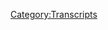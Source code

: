 {{Transcript
    | title         = [[200: Feb. 25-March 1, 2009]]
    | caption       = [https://knowledgefight.libsyn.com/knowledge-fight-feb-25-march-1-2009 Listen to this episode on Libsyn]
    | episodeNumber = [[200: Feb. 25-March 1, 2009|200]]
    | length        = 02:46:43
}}

{{MessageBox
    | header     = Warning: Bot Generated Content
    | text       = This transcript was automatically generated by transcription software and likely contains many mistakes and misattributions. Please check the audio for definitive quotes, attribution, and context.
    | image      = N3yvass4myg91.webp
    | imagewidth = 50px
    | id         = warning
}}

{{TranscriptBlock
    | name      = Unknown Speaker
    | timestamp = 00:00:00.000
    | text      = Andy in Kansas, you're on the air, thanks for holding.
}}

{{TranscriptBlock
    | name      = Unknown Speaker
    | timestamp = 00:00:04.160
    | text      = Hello Alex, I'm a first name caller, I'm a huge fan, I love your work.
}}

{{TranscriptBlock
    | name      = Unknown Speaker
    | timestamp = 00:00:07.459
    | text      = I love you.
}}

{{TranscriptBlock
    | name      = Unknown Speaker
    | timestamp = 00:00:07.960
    | text      = Hey everybody, welcome back to Knowledge Fight, I'm Dan.
}}

{{TranscriptBlock
    | name      = Unknown Speaker
    | timestamp = 00:00:09.960
    | text      = I'm Jordan!
}}

{{TranscriptBlock
    | name      = Unknown Speaker
    | timestamp = 00:00:10.460
    | text      = We're a couple dudes, like to sit around, drink novelty beverages, and talk a little bit about Alex Jones.
}}

{{TranscriptBlock
    | name      = Unknown Speaker
    | timestamp = 00:00:14.960
    | text      = Indeed we are, Dan.
}}

{{TranscriptBlock
    | name      = Unknown Speaker
    | timestamp = 00:00:16.660
    | text      = Hey.
}}

{{TranscriptBlock
    | name      = Unknown Speaker
    | timestamp = 00:00:17.500
    | text      = Dan.
}}

{{TranscriptBlock
    | name      = Unknown Speaker
    | timestamp = 00:00:18.260
    | text      = What?
}}

{{TranscriptBlock
    | name      = Unknown Speaker
    | timestamp = 00:00:18.760
    | text      = What's the-
}}

{{TranscriptBlock
    | name      = Unknown Speaker
    | timestamp = 00:00:19.260
    | text      = What?
}}

{{TranscriptBlock
    | name      = Unknown Speaker
    | timestamp = 00:00:19.760
    | text      = What's the deepest you've ever swum?
}}

{{TranscriptBlock
    | name      = Unknown Speaker
    | timestamp = 00:00:21.760
    | text      = What?
}}

{{TranscriptBlock
    | name      = Unknown Speaker
    | timestamp = 00:00:22.260
    | text      = I've been in the Marianas Trench, boy!
}}

{{TranscriptBlock
    | name      = Unknown Speaker
    | timestamp = 00:00:26.260
    | text      = Deep down there!
}}

{{TranscriptBlock
    | name      = Unknown Speaker
    | timestamp = 00:00:27.260
    | text      = How deep?
}}

{{TranscriptBlock
    | name      = Unknown Speaker
    | timestamp = 00:00:28.260
    | text      = Oh, so deep.
}}

{{TranscriptBlock
    | name      = Unknown Speaker
    | timestamp = 00:00:30.260
    | text      = I got deep like Jacques Cousteau.
}}

{{TranscriptBlock
    | name      = Unknown Speaker
    | timestamp = 00:00:32.259
    | text      = No, I don't need that. I don't need that in my life.
}}

{{TranscriptBlock
    | name      = Unknown Speaker
    | timestamp = 00:00:35.259
    | text      = Referencing a song by the Jedi Mind Tricks from my 1996 album, I don't know.
}}

{{TranscriptBlock
    | name      = Unknown Speaker
    | timestamp = 00:00:40.259
    | text      = My favorite part of your-
}}

{{TranscriptBlock
    | name      = Unknown Speaker
    | timestamp = 00:00:42.259
    | text      = The psychosocial, biological, electromagnetic, and chemical manipulation of human consciousness.
}}

{{TranscriptBlock
    | name      = Unknown Speaker
    | timestamp = 00:00:46.259
    | text      = A great album that I loved before I realized how horribly homophobic the Jedi Mind Tricks are.
}}

{{TranscriptBlock
    | name      = Unknown Speaker
    | timestamp = 00:00:51.259
    | text      = I realized, oh no, Vinnie Paz, you're a bad dude.
}}

{{TranscriptBlock
    | name      = Unknown Speaker
    | timestamp = 00:00:54.259
    | text      = My favorite part of your references is just how relevant they are, just how so fucking relevant.
}}

{{TranscriptBlock
    | name      = Unknown Speaker
    | timestamp = 00:01:00.259
    | text      = I don't know, man. I went, you know, I lived in Hawaii for a little while, went scuba diving a number of times.
}}

{{TranscriptBlock
    | name      = Unknown Speaker
    | timestamp = 00:01:04.260
    | text      = Did you?
}}

{{TranscriptBlock
    | name      = Unknown Speaker
    | timestamp = 00:01:05.260
    | text      = Never like bell diving or anything like that. I never got the bends.
}}

{{TranscriptBlock
    | name      = Unknown Speaker
    | timestamp = 00:01:10.260
    | text      = I've been, I kicked a shark once.
}}

{{TranscriptBlock
    | name      = Unknown Speaker
    | timestamp = 00:01:12.260
    | text      = You kicked a shark once?
}}

{{TranscriptBlock
    | name      = Unknown Speaker
    | timestamp = 00:01:13.260
    | text      = Yeah, it wasn't-
}}

{{TranscriptBlock
    | name      = Unknown Speaker
    | timestamp = 00:01:14.260
    | text      = Like out of anger?
}}

{{TranscriptBlock
    | name      = Unknown Speaker
    | timestamp = 00:01:15.260
    | text      = No, it was an accident. I had like a, I was swimming around and it was like a little shark, not like a hostile shark.
}}

{{TranscriptBlock
    | name      = Unknown Speaker
    | timestamp = 00:01:20.260
    | text      = No.
}}

{{TranscriptBlock
    | name      = Unknown Speaker
    | timestamp = 00:01:20.760
    | text      = I kicked it and it scared the shit out of me.
}}

{{TranscriptBlock
    | name      = Unknown Speaker
    | timestamp = 00:01:22.260
    | text      = A hostile shark sounds like a great name for a movie.
}}

{{TranscriptBlock
    | name      = Unknown Speaker
    | timestamp = 00:01:24.260
    | text      = Yeah, and a great Jedi Mind Tricks album.
}}

{{TranscriptBlock
    | name      = Unknown Speaker
    | timestamp = 00:01:27.260
    | text      = From 1998.
}}

{{TranscriptBlock
    | name      = Unknown Speaker
    | timestamp = 00:01:28.260
    | text      = What?
}}

{{TranscriptBlock
    | name      = Unknown Speaker
    | timestamp = 00:01:29.260
    | text      = No, it wasn't.
}}

{{TranscriptBlock
    | name      = Unknown Speaker
    | timestamp = 00:01:30.260
    | text      = Oh, okay. God dammit.
}}

{{TranscriptBlock
    | name      = Unknown Speaker
    | timestamp = 00:01:31.260
    | text      = Visions of Gandhi, I think was their next album.
}}

{{TranscriptBlock
    | name      = Unknown Speaker
    | timestamp = 00:01:32.260
    | text      = God dammit, I believe you when you make a reference toward Jedi Mind Tricks. I will buy anything.
}}

{{TranscriptBlock
    | name      = Unknown Speaker
    | timestamp = 00:01:37.260
    | text      = Legacy of Blood.
}}

{{TranscriptBlock
    | name      = Unknown Speaker
    | timestamp = 00:01:39.260
    | text      = Oh yeah? Wasn't that the third Blade movie?
}}

{{TranscriptBlock
    | name      = Unknown Speaker
    | timestamp = 00:01:43.260
    | text      = Yeah, I think so. Visions of Gandhi was another one.
}}

{{TranscriptBlock
    | name      = Unknown Speaker
    | timestamp = 00:01:47.260
    | text      = Servants in Heaven, Kings in Hell.
}}

{{TranscriptBlock
    | name      = Unknown Speaker
    | timestamp = 00:01:49.260
    | text      = I don't know.
}}

{{TranscriptBlock
    | name      = Unknown Speaker
    | timestamp = 00:01:50.260
    | text      = That actually sounds fun.
}}

{{TranscriptBlock
    | name      = Unknown Speaker
    | timestamp = 00:01:51.260
    | text      = They have something to them, but they are horrible monsters. Bad opinions.
}}

{{TranscriptBlock
    | name      = Unknown Speaker
    | timestamp = 00:01:56.260
    | text      = Late 90s hip-hop was really homophobic.
}}

{{TranscriptBlock
    | name      = Unknown Speaker
    | timestamp = 00:01:59.260
    | text      = Yeah.
}}

{{TranscriptBlock
    | name      = Unknown Speaker
    | timestamp = 00:02:00.260
    | text      = Pretty much across the board.
}}

{{TranscriptBlock
    | name      = Unknown Speaker
    | timestamp = 00:02:01.260
    | text      = They never grew out of it, although they're fucking beeps.
}}

{{TranscriptBlock
    | name      = Unknown Speaker
    | timestamp = 00:02:03.260
    | text      = Plenty of people have grown out of it. Tyler-
}}

{{TranscriptBlock
    | name      = Unknown Speaker
    | timestamp = 00:02:05.260
    | text      = No, I'm sorry.
}}

{{TranscriptBlock
    | name      = Unknown Speaker
    | timestamp = 00:02:06.260
    | text      = Oh no, okay. I was going to say.
}}

{{TranscriptBlock
    | name      = Unknown Speaker
    | timestamp = 00:02:07.260
    | text      = I'm saying that icon, the verbal hologram-
}}

{{TranscriptBlock
    | name      = Unknown Speaker
    | timestamp = 00:02:09.259
    | text      = Mainstream, man, because Tyler just came out, man.
}}

{{TranscriptBlock
    | name      = Unknown Speaker
    | timestamp = 00:02:11.259
    | text      = Oh, that's cool.
}}

{{TranscriptBlock
    | name      = Unknown Speaker
    | timestamp = 00:02:12.259
    | text      = Yeah.
}}

{{TranscriptBlock
    | name      = Unknown Speaker
    | timestamp = 00:02:13.259
    | text      = Good on him. I didn't know that.
}}

{{TranscriptBlock
    | name      = Unknown Speaker
    | timestamp = 00:02:14.259
    | text      = Yeah.
}}

{{TranscriptBlock
    | name      = Unknown Speaker
    | timestamp = 00:02:15.259
    | text      = I don't keep up with stuff. I'm not a-
}}

{{TranscriptBlock
    | name      = Unknown Speaker
    | timestamp = 00:02:16.259
    | text      = Fair enough. I understand.
}}

{{TranscriptBlock
    | name      = Unknown Speaker
    | timestamp = 00:02:17.259
    | text      = Yeah. I got a lot of Alex Jones to listen to. It hurts my pop culture awareness.
}}

{{TranscriptBlock
    | name      = Unknown Speaker
    | timestamp = 00:02:21.259
    | text      = Can't keep up with Odd Future, Wolfgang killed them all?
}}

{{TranscriptBlock
    | name      = Unknown Speaker
    | timestamp = 00:02:24.259
    | text      = Cannot.
}}

{{TranscriptBlock
    | name      = Unknown Speaker
    | timestamp = 00:02:25.259
    | text      = I'm telling you, Earl's sweatshirt, man. Earl.
}}

{{TranscriptBlock
    | name      = Unknown Speaker
    | timestamp = 00:02:27.259
    | text      = I heard that album is good.
}}

{{TranscriptBlock
    | name      = Unknown Speaker
    | timestamp = 00:02:28.259
    | text      = Earl's sweatshirt is a beast.
}}

{{TranscriptBlock
    | name      = Unknown Speaker
    | timestamp = 00:02:30.259
    | text      = I saw some tweets.
}}

{{TranscriptBlock
    | name      = Unknown Speaker
    | timestamp = 00:02:34.259
    | text      = About it.
}}

{{TranscriptBlock
    | name      = Unknown Speaker
    | timestamp = 00:02:35.259
    | text      = We're great at this show, dude.
}}

{{TranscriptBlock
    | name      = Unknown Speaker
    | timestamp = 00:02:36.259
    | text      = Yeah, we are.
}}

{{TranscriptBlock
    | name      = Unknown Speaker
    | timestamp = 00:02:37.259
    | text      = Something else that's great on this show-
}}

{{TranscriptBlock
    | name      = Unknown Speaker
    | timestamp = 00:02:39.259
    | text      = What's that?
}}

{{TranscriptBlock
    | name      = Unknown Speaker
    | timestamp = 00:02:40.259
    | text      = Is how we like to give shout-outs to new donors.
}}

{{TranscriptBlock
    | name      = Unknown Speaker
    | timestamp = 00:02:41.259
    | text      = Easy transitions?
}}

{{TranscriptBlock
    | name      = Unknown Speaker
    | timestamp = 00:02:42.259
    | text      = Jordan, today I'd like to give a shout-out to some new folks who have joined up and supported the show.
}}

{{TranscriptBlock
    | name      = Unknown Speaker
    | timestamp = 00:02:49.259
    | text      = We're very excited about this and thank you so much.
}}

{{TranscriptBlock
    | name      = Unknown Speaker
    | timestamp = 00:02:51.259
    | text      = First, Benjamin, congratulations on becoming a policy wonk.
}}

{{TranscriptBlock
    | name      = Unknown Speaker
    | timestamp = 00:02:55.259
    | text      = I'm a policy wonk.
}}

{{TranscriptBlock
    | name      = Unknown Speaker
    | timestamp = 00:02:56.259
    | text      = Thank you, Benjamin.
}}

{{TranscriptBlock
    | name      = Unknown Speaker
    | timestamp = 00:02:57.259
    | text      = Thank you very much, Benjamin.
}}

{{TranscriptBlock
    | name      = Unknown Speaker
    | timestamp = 00:02:58.259
    | text      = I'd also like to give a shout-out to someone with the coolest name in the world who has become a policy wonk.
}}

{{TranscriptBlock
    | name      = Unknown Speaker
    | timestamp = 00:03:03.259
    | text      = Dan Friesen.
}}

{{TranscriptBlock
    | name      = Unknown Speaker
    | timestamp = 00:03:04.259
    | text      = Close. Thank you so much, Daniel.
}}

{{TranscriptBlock
    | name      = Unknown Speaker
    | timestamp = 00:03:06.259
    | text      = I'm a policy wonk.
}}

{{TranscriptBlock
    | name      = Unknown Speaker
    | timestamp = 00:03:08.259
    | text      = Thank you, Daniel.
}}

{{TranscriptBlock
    | name      = Unknown Speaker
    | timestamp = 00:03:09.259
    | text      = I actually saw that coming. Prophecy.
}}

{{TranscriptBlock
    | name      = Unknown Speaker
    | timestamp = 00:03:12.259
    | text      = Oh, yeah?
}}

{{TranscriptBlock
    | name      = Unknown Speaker
    | timestamp = 00:03:13.259
    | text      = Yeah.
}}

{{TranscriptBlock
    | name      = Unknown Speaker
    | timestamp = 00:03:14.259
    | text      = Book of Daniel, a great song by M.F. Grimm.
}}

{{TranscriptBlock
    | name      = Unknown Speaker
    | timestamp = 00:03:18.259
    | text      = Every music now is going to be Jedi Mind Tricks.
}}

{{TranscriptBlock
    | name      = Unknown Speaker
    | timestamp = 00:03:20.259
    | text      = No, M.F. Grimm.
}}

{{TranscriptBlock
    | name      = Unknown Speaker
    | timestamp = 00:03:21.259
    | text      = Yeah, I know. I heard it, but I needed you to say Jedi Mind Tricks.
}}

{{TranscriptBlock
    | name      = Unknown Speaker
    | timestamp = 00:03:24.259
    | text      = I wish. I wish there was a Daniel reference in there. I couldn't make my camp.
}}

{{TranscriptBlock
    | name      = Unknown Speaker
    | timestamp = 00:03:28.259
    | text      = Also, very special shout-out to someone who joined up.
}}

{{TranscriptBlock
    | name      = Unknown Speaker
    | timestamp = 00:03:31.259
    | text      = This is someone who's been a long time supporter of the show.
}}

{{TranscriptBlock
    | name      = Unknown Speaker
    | timestamp = 00:03:34.259
    | text      = And we can't thank her enough for all of the non-direct...
}}

{{TranscriptBlock
    | name      = Unknown Speaker
    | timestamp = 00:03:39.259
    | text      = Sure. No, you're crushing it.
}}

{{TranscriptBlock
    | name      = Unknown Speaker
    | timestamp = 00:03:41.259
    | text      = She's been on board forever and has spread the word about the show.
}}

{{TranscriptBlock
    | name      = Unknown Speaker
    | timestamp = 00:03:45.259
    | text      = We can't thank her enough.
}}

{{TranscriptBlock
    | name      = Unknown Speaker
    | timestamp = 00:03:47.259
    | text      = And I'd like to say thank you so much.
}}

{{TranscriptBlock
    | name      = Unknown Speaker
    | timestamp = 00:03:49.259
    | text      = Heather, you are now a policy wonk.
}}

{{TranscriptBlock
    | name      = Unknown Speaker
    | timestamp = 00:03:51.259
    | text      = I'm a policy wonk.
}}

{{TranscriptBlock
    | name      = Unknown Speaker
    | timestamp = 00:03:52.259
    | text      = Thank you so much, Heather.
}}

{{TranscriptBlock
    | name      = Unknown Speaker
    | timestamp = 00:03:54.259
    | text      = Yes. It's a delight to have you on board with the Wonkery, although you have been for a long time.
}}

{{TranscriptBlock
    | name      = Unknown Speaker
    | timestamp = 00:03:59.259
    | text      = I actually met her when we were down in Texas.
}}

{{TranscriptBlock
    | name      = Unknown Speaker
    | timestamp = 00:04:01.259
    | text      = Yeah, I know.
}}

{{TranscriptBlock
    | name      = Unknown Speaker
    | timestamp = 00:04:02.259
    | text      = It's great.
}}

{{TranscriptBlock
    | name      = Unknown Speaker
    | timestamp = 00:04:03.259
    | text      = It's at the very least been an honorary policy wonk for so long.
}}

{{TranscriptBlock
    | name      = Unknown Speaker
    | timestamp = 00:04:06.259
    | text      = Yeah.
}}

{{TranscriptBlock
    | name      = Unknown Speaker
    | timestamp = 00:04:07.259
    | text      = It's good to... I don't know, now I feel cheap.
}}

{{TranscriptBlock
    | name      = Unknown Speaker
    | timestamp = 00:04:10.259
    | text      = Like, now it's like...
}}

{{TranscriptBlock
    | name      = Unknown Speaker
    | timestamp = 00:04:11.259
    | text      = It's good that you joined the policy wonks, which apparently has an entrance fee?
}}

{{TranscriptBlock
    | name      = Unknown Speaker
    | timestamp = 00:04:15.259
    | text      = I know. In fact, I feel so bad about it, I'm going to bump her up to a technocrat.
}}

{{TranscriptBlock
    | name      = Unknown Speaker
    | timestamp = 00:04:19.259
    | text      = All right, there we go.
}}

{{TranscriptBlock
    | name      = Unknown Speaker
    | timestamp = 00:04:20.259
    | text      = I'm a policy wonk.
}}

{{TranscriptBlock
    | name      = Unknown Speaker
    | timestamp = 00:04:21.259
    | text      = Four stars. Go home to your mother and tell her you're brilliant.
}}

{{TranscriptBlock
    | name      = Unknown Speaker
    | timestamp = 00:04:24.259
    | text      = Someone, someone sodomized and sent me a bucket of poop.
}}

{{TranscriptBlock
    | name      = Unknown Speaker
    | timestamp = 00:04:26.259
    | text      = Daddy shark!
}}

{{TranscriptBlock
    | name      = Unknown Speaker
    | timestamp = 00:04:27.259
    | text      = Bomp, bomp, bomp, bomp, bomp.
}}

{{TranscriptBlock
    | name      = Unknown Speaker
    | timestamp = 00:04:29.259
    | text      = Jar Jar Binks has a Caribbean black accent.
}}

{{TranscriptBlock
    | name      = Unknown Speaker
    | timestamp = 00:04:33.259
    | text      = He's a loser, little, little kitty baby.
}}

{{TranscriptBlock
    | name      = Unknown Speaker
    | timestamp = 00:04:36.259
    | text      = I don't want to hate black people.
}}

{{TranscriptBlock
    | name      = Unknown Speaker
    | timestamp = 00:04:38.259
    | text      = I renounce Jesus Christ!
}}

{{TranscriptBlock
    | name      = Unknown Speaker
    | timestamp = 00:04:39.259
    | text      = Thank you so much, Heather.
}}

{{TranscriptBlock
    | name      = Unknown Speaker
    | timestamp = 00:04:40.259
    | text      = Thank you so much.
}}

{{TranscriptBlock
    | name      = Unknown Speaker
    | timestamp = 00:04:41.259
    | text      = That's what we call an Audible.
}}

{{TranscriptBlock
    | name      = Unknown Speaker
    | timestamp = 00:04:42.259
    | text      = Yeah.
}}

{{TranscriptBlock
    | name      = Unknown Speaker
    | timestamp = 00:04:43.259
    | text      = Audible.com does not sponsor the show.
}}

{{TranscriptBlock
    | name      = Unknown Speaker
    | timestamp = 00:04:44.259
    | text      = Do you know what's crazy?
}}

{{TranscriptBlock
    | name      = Unknown Speaker
    | timestamp = 00:04:45.259
    | text      = My girlfriend just asked me like three days ago what calling an Audible means.
}}

{{TranscriptBlock
    | name      = Unknown Speaker
    | timestamp = 00:04:49.259
    | text      = Oh yeah?
}}

{{TranscriptBlock
    | name      = Unknown Speaker
    | timestamp = 00:04:50.259
    | text      = Yeah, she's 30 or some, some age around there.
}}

{{TranscriptBlock
    | name      = Unknown Speaker
    | timestamp = 00:04:53.259
    | text      = I assume a lot of people didn't watch sports when they were younger.
}}

{{TranscriptBlock
    | name      = Unknown Speaker
    | timestamp = 00:04:56.259
    | text      = Yeah, but it's colloquialism that's been in the public zeitgeist for so long.
}}

{{TranscriptBlock
    | name      = Unknown Speaker
    | timestamp = 00:04:59.259
    | text      = Yeah, but there's so many ones like batten down the hatches and stuff like that.
}}

{{TranscriptBlock
    | name      = Unknown Speaker
    | timestamp = 00:05:03.259
    | text      = Like there's a lot of idioms.
}}

{{TranscriptBlock
    | name      = Unknown Speaker
    | timestamp = 00:05:04.259
    | text      = Well yeah, but that's from like 1500s.
}}

{{TranscriptBlock
    | name      = Unknown Speaker
    | timestamp = 00:05:06.259
    | text      = There's like 23 skidoo.
}}

{{TranscriptBlock
    | name      = Unknown Speaker
    | timestamp = 00:05:08.259
    | text      = There's a lot of idioms.
}}

{{TranscriptBlock
    | name      = Unknown Speaker
    | timestamp = 00:05:09.259
    | text      = Okay, now 23 skidoo is wackadoo.
}}

{{TranscriptBlock
    | name      = Unknown Speaker
    | timestamp = 00:05:11.259
    | text      = I don't understand what that means still.
}}

{{TranscriptBlock
    | name      = Unknown Speaker
    | timestamp = 00:05:13.259
    | text      = Chippecanoe and Tyler too.
}}

{{TranscriptBlock
    | name      = Unknown Speaker
    | timestamp = 00:05:14.259
    | text      = There's a lot of expressions that we use.
}}

{{TranscriptBlock
    | name      = Unknown Speaker
    | timestamp = 00:05:16.259
    | text      = Who stands Chippecanoe and Tyler too?
}}

{{TranscriptBlock
    | name      = Unknown Speaker
    | timestamp = 00:05:18.259
    | text      = I do.
}}

{{TranscriptBlock
    | name      = Unknown Speaker
    | timestamp = 00:05:19.259
    | text      = Look, there's a lot of expressions that we don't know why we say them, but we do.
}}

{{TranscriptBlock
    | name      = Unknown Speaker
    | timestamp = 00:05:24.259
    | text      = I still don't know why you say Chippecanoe and Tyler too.
}}

{{TranscriptBlock
    | name      = Unknown Speaker
    | timestamp = 00:05:27.259
    | text      = It rhymes.
}}

{{TranscriptBlock
    | name      = Unknown Speaker
    | timestamp = 00:05:28.259
    | text      = One more shout out I'd like to give to someone who has been donating and bumped it up a little bit.
}}

{{TranscriptBlock
    | name      = Unknown Speaker
    | timestamp = 00:05:34.259
    | text      = And actually, it turns out that I've retired the foreign policy wonk sound effect.
}}

{{TranscriptBlock
    | name      = Unknown Speaker
    | timestamp = 00:05:39.259
    | text      = I can't find it.
}}

{{TranscriptBlock
    | name      = Unknown Speaker
    | timestamp = 00:05:40.259
    | text      = You can't find it?
}}

{{TranscriptBlock
    | name      = Unknown Speaker
    | timestamp = 00:05:41.259
    | text      = No.
}}

{{TranscriptBlock
    | name      = Unknown Speaker
    | timestamp = 00:05:42.259
    | text      = So officially now...
}}

{{TranscriptBlock
    | name      = Unknown Speaker
    | timestamp = 00:05:43.259
    | text      = Everyone is a globalist.
}}

{{TranscriptBlock
    | name      = Unknown Speaker
    | timestamp = 00:05:44.259
    | text      = Yeah, basically.
}}

{{TranscriptBlock
    | name      = Unknown Speaker
    | timestamp = 00:05:45.259
    | text      = Foreign policy wonk is now globalist.
}}

{{TranscriptBlock
    | name      = Unknown Speaker
    | timestamp = 00:05:48.259
    | text      = And thank you so much, Sarah.
}}

{{TranscriptBlock
    | name      = Unknown Speaker
    | timestamp = 00:05:49.259
    | text      = You are now a globalist.
}}

{{TranscriptBlock
    | name      = Unknown Speaker
    | timestamp = 00:05:50.259
    | text      = I'm a policy wonk.
}}

{{TranscriptBlock
    | name      = Unknown Speaker
    | timestamp = 00:05:52.259
    | text      = Four stars, go home to your mother and tell her you're brilliant.
}}

{{TranscriptBlock
    | name      = Unknown Speaker
    | timestamp = 00:05:55.259
    | text      = Someone, someone, sodomite, sent me a bucket of poop.
}}

{{TranscriptBlock
    | name      = Unknown Speaker
    | timestamp = 00:05:57.259
    | text      = Daddy shark!
}}

{{TranscriptBlock
    | name      = Unknown Speaker
    | timestamp = 00:06:00.259
    | text      = Thank you, Sarah.
}}

{{TranscriptBlock
    | name      = Unknown Speaker
    | timestamp = 00:06:01.259
    | text      = So...
}}

{{TranscriptBlock
    | name      = Unknown Speaker
    | timestamp = 00:06:02.259
    | text      = Yes, thank you very much, Sarah.
}}

{{TranscriptBlock
    | name      = Unknown Speaker
    | timestamp = 00:06:03.259
    | text      = Also to everyone who is currently a globalist, please email Dan and we will play a 45 minute long repetition of that exact clip for you.
}}

{{TranscriptBlock
    | name      = Unknown Speaker
    | timestamp = 00:06:12.259
    | text      = I hope we don't do that.
}}

{{TranscriptBlock
    | name      = Unknown Speaker
    | timestamp = 00:06:13.259
    | text      = But thank you to everybody.
}}

{{TranscriptBlock
    | name      = Unknown Speaker
    | timestamp = 00:06:15.259
    | text      = The last month was really awesome in terms of expansion of the podcast, growth.
}}

{{TranscriptBlock
    | name      = Unknown Speaker
    | timestamp = 00:06:20.259
    | text      = Massive growth in terms of listenership.
}}

{{TranscriptBlock
    | name      = Unknown Speaker
    | timestamp = 00:06:23.259
    | text      = Hell yeah!
}}

{{TranscriptBlock
    | name      = Unknown Speaker
    | timestamp = 00:06:24.259
    | text      = And we really appreciate everybody who's helped spread the word because we're piles of shit at that.
}}

{{TranscriptBlock
    | name      = Unknown Speaker
    | timestamp = 00:06:28.259
    | text      = Yeah, absolutely.
}}

{{TranscriptBlock
    | name      = Unknown Speaker
    | timestamp = 00:06:29.259
    | text      = We're so bad.
}}

{{TranscriptBlock
    | name      = Unknown Speaker
    | timestamp = 00:06:30.259
    | text      = And it means a lot and it is showing dividends.
}}

{{TranscriptBlock
    | name      = Unknown Speaker
    | timestamp = 00:06:34.259
    | text      = So thank you for everyone's help with our shortcomings.
}}

{{TranscriptBlock
    | name      = Unknown Speaker
    | timestamp = 00:06:39.259
    | text      = Yeah.
}}

{{TranscriptBlock
    | name      = Unknown Speaker
    | timestamp = 00:06:40.259
    | text      = So, Jordan, today...
}}

{{TranscriptBlock
    | name      = Unknown Speaker
    | timestamp = 00:06:42.259
    | text      = Also, I'm emotionally unavailable, so this is very helpful.
}}

{{TranscriptBlock
    | name      = Unknown Speaker
    | timestamp = 00:06:45.259
    | text      = Thank you to everybody.
}}

{{TranscriptBlock
    | name      = Unknown Speaker
    | timestamp = 00:06:46.259
    | text      = The audience fills in.
}}

{{TranscriptBlock
    | name      = Unknown Speaker
    | timestamp = 00:06:47.259
    | text      = There's plenty of shortcomings that they have helped me with.
}}

{{TranscriptBlock
    | name      = Unknown Speaker
    | timestamp = 00:06:50.259
    | text      = I'm escapist!
}}

{{TranscriptBlock
    | name      = Unknown Speaker
    | timestamp = 00:06:53.259
    | text      = I watch shows about people eating food all the time to try and soften my feelings.
}}

{{TranscriptBlock
    | name      = Unknown Speaker
    | timestamp = 00:06:58.259
    | text      = Chopped.
}}

{{TranscriptBlock
    | name      = Unknown Speaker
    | timestamp = 00:06:59.259
    | text      = Chopped is not on Netflix.
}}

{{TranscriptBlock
    | name      = Unknown Speaker
    | timestamp = 00:07:01.259
    | text      = Can't do it.
}}

{{TranscriptBlock
    | name      = Unknown Speaker
    | timestamp = 00:07:02.259
    | text      = Although, I watched that show, Million Dollar Menu, and I love it.
}}

{{TranscriptBlock
    | name      = Unknown Speaker
    | timestamp = 00:07:05.259
    | text      = You love it?
}}

{{TranscriptBlock
    | name      = Unknown Speaker
    | timestamp = 00:07:06.259
    | text      = Million Dollar Menu?
}}

{{TranscriptBlock
    | name      = Unknown Speaker
    | timestamp = 00:07:07.259
    | text      = I'm furious.
}}

{{TranscriptBlock
    | name      = Unknown Speaker
    | timestamp = 00:07:08.259
    | text      = There's only six episodes of it.
}}

{{TranscriptBlock
    | name      = Unknown Speaker
    | timestamp = 00:07:09.259
    | text      = So good.
}}

{{TranscriptBlock
    | name      = Unknown Speaker
    | timestamp = 00:07:10.259
    | text      = It's hosted by Famous Mater D. I was texting you about this.
}}

{{TranscriptBlock
    | name      = Unknown Speaker
    | timestamp = 00:07:13.259
    | text      = I know.
}}

{{TranscriptBlock
    | name      = Unknown Speaker
    | timestamp = 00:07:14.259
    | text      = I don't understand that.
}}

{{TranscriptBlock
    | name      = Unknown Speaker
    | timestamp = 00:07:15.259
    | text      = You said the words Famous Mater D and my brain broke.
}}

{{TranscriptBlock
    | name      = Unknown Speaker
    | timestamp = 00:07:19.259
    | text      = Watch one fucking episode of this show and you'll get why he's a famous Mater D.
}}

{{TranscriptBlock
    | name      = Unknown Speaker
    | timestamp = 00:07:22.259
    | text      = I don't know what that would entail.
}}

{{TranscriptBlock
    | name      = Unknown Speaker
    | timestamp = 00:07:24.259
    | text      = So welcoming.
}}

{{TranscriptBlock
    | name      = Unknown Speaker
    | timestamp = 00:07:25.259
    | text      = Is he just really good at moving people to their tables?
}}

{{TranscriptBlock
    | name      = Unknown Speaker
    | timestamp = 00:07:29.259
    | text      = I want to be like him.
}}

{{TranscriptBlock
    | name      = Unknown Speaker
    | timestamp = 00:07:30.259
    | text      = Okay.
}}

{{TranscriptBlock
    | name      = Unknown Speaker
    | timestamp = 00:07:31.259
    | text      = You watch this show and you're like, oh god, this guy.
}}

{{TranscriptBlock
    | name      = Unknown Speaker
    | timestamp = 00:07:33.259
    | text      = You want to be like him.
}}

{{TranscriptBlock
    | name      = Unknown Speaker
    | timestamp = 00:07:34.259
    | text      = Alright.
}}

{{TranscriptBlock
    | name      = Unknown Speaker
    | timestamp = 00:07:35.259
    | text      = The exact opposite way I feel about Alex Jones.
}}

{{TranscriptBlock
    | name      = Unknown Speaker
    | timestamp = 00:07:36.259
    | text      = Does he speak French?
}}

{{TranscriptBlock
    | name      = Unknown Speaker
    | timestamp = 00:07:37.259
    | text      = Damn you!
}}

{{TranscriptBlock
    | name      = Unknown Speaker
    | timestamp = 00:07:38.259
    | text      = That was a perfect translation.
}}

{{TranscriptBlock
    | name      = Unknown Speaker
    | timestamp = 00:07:40.259
    | text      = No, but he has a slight French lilt to his voice.
}}

{{TranscriptBlock
    | name      = Unknown Speaker
    | timestamp = 00:07:43.259
    | text      = Okay.
}}

{{TranscriptBlock
    | name      = Unknown Speaker
    | timestamp = 00:07:44.259
    | text      = He speaks in English, which is delightful.
}}

{{TranscriptBlock
    | name      = Unknown Speaker
    | timestamp = 00:07:45.259
    | text      = Okay, good.
}}

{{TranscriptBlock
    | name      = Unknown Speaker
    | timestamp = 00:07:47.259
    | text      = Not delightful.
}}

{{TranscriptBlock
    | name      = Unknown Speaker
    | timestamp = 00:07:48.259
    | text      = Alex Jones.
}}

{{TranscriptBlock
    | name      = Unknown Speaker
    | timestamp = 00:07:49.259
    | text      = There you go!
}}

{{TranscriptBlock
    | name      = Unknown Speaker
    | timestamp = 00:07:50.259
    | text      = Second attempt.
}}

{{TranscriptBlock
    | name      = Unknown Speaker
    | timestamp = 00:07:51.259
    | text      = Saved it.
}}

{{TranscriptBlock
    | name      = Unknown Speaker
    | timestamp = 00:07:52.259
    | text      = So Jordan, we got sidetracked from our 2009 investigation quite heavily.
}}

{{TranscriptBlock
    | name      = Unknown Speaker
    | timestamp = 00:07:55.259
    | text      = Yeah.
}}

{{TranscriptBlock
    | name      = Unknown Speaker
    | timestamp = 00:07:56.259
    | text      = By the present day, Alex Jones getting kicked off of everything and us dabbling around in
}}

{{TranscriptBlock
    | name      = Unknown Speaker
    | timestamp = 00:08:00.259
    | text      = that and covering it and then the Anders Breivik episode and, you know, so we got off track
}}

{{TranscriptBlock
    | name      = Unknown Speaker
    | timestamp = 00:08:06.259
    | text      = a little bit, but it's important because we were so close that we could taste it to getting
}}

{{TranscriptBlock
    | name      = Unknown Speaker
    | timestamp = 00:08:11.259
    | text      = to the outbreak, and I mean literal outbreak, of the Tea Party.
}}

{{TranscriptBlock
    | name      = Unknown Speaker
    | timestamp = 00:08:16.259
    | text      = Starring Dustin Hoffman.
}}

{{TranscriptBlock
    | name      = Unknown Speaker
    | timestamp = 00:08:18.259
    | text      = And so today we're going over February 25th to March 1st in 2009.
}}

{{TranscriptBlock
    | name      = Unknown Speaker
    | timestamp = 00:08:23.259
    | text      = As we've pointed out repeatedly, February 27th, 2009 is the date of the first Chicago
}}

{{TranscriptBlock
    | name      = Unknown Speaker
    | timestamp = 00:08:30.259
    | text      = Tea Parties that broke out across the nation.
}}

{{TranscriptBlock
    | name      = Unknown Speaker
    | timestamp = 00:08:33.259
    | text      = There was something, I don't remember the exact number, but we'll get to it later.
}}

{{TranscriptBlock
    | name      = Unknown Speaker
    | timestamp = 00:08:37.259
    | text      = There was, like, many of them in a bunch of states and cities around the country.
}}

{{TranscriptBlock
    | name      = Unknown Speaker
    | timestamp = 00:08:42.259
    | text      = It is seen as the formal kickoff of the Tea Party.
}}

{{TranscriptBlock
    | name      = Unknown Speaker
    | timestamp = 00:08:46.259
    | text      = Curiously well-funded group.
}}

{{TranscriptBlock
    | name      = Unknown Speaker
    | timestamp = 00:08:48.259
    | text      = Very strange.
}}

{{TranscriptBlock
    | name      = Unknown Speaker
    | timestamp = 00:08:49.259
    | text      = Curiously well-funded group before it had ever really coalesced into a group.
}}

{{TranscriptBlock
    | name      = Unknown Speaker
    | timestamp = 00:08:53.259
    | text      = Very strange.
}}

{{TranscriptBlock
    | name      = Unknown Speaker
    | timestamp = 00:08:54.259
    | text      = It's odd.
}}

{{TranscriptBlock
    | name      = Unknown Speaker
    | timestamp = 00:08:55.259
    | text      = Especially when you track the roots of it that were around from the, like, Citizens
}}

{{TranscriptBlock
    | name      = Unknown Speaker
    | timestamp = 00:08:59.259
    | text      = for a Sound Economy having a Tea Party website going years before.
}}

{{TranscriptBlock
    | name      = Unknown Speaker
    | timestamp = 00:09:02.259
    | text      = It's great.
}}

{{TranscriptBlock
    | name      = Unknown Speaker
    | timestamp = 00:09:03.259
    | text      = Stuff like that.
}}

{{TranscriptBlock
    | name      = Unknown Speaker
    | timestamp = 00:09:04.259
    | text      = They were crushing it.
}}

{{TranscriptBlock
    | name      = Unknown Speaker
    | timestamp = 00:09:05.259
    | text      = It's also been a little bit not forthcoming about the reality of what we're talking about.
}}

{{TranscriptBlock
    | name      = Unknown Speaker
    | timestamp = 00:09:10.259
    | text      = So on the 27th, there were 40 cities where they had this nationwide Chicago Tea Party.
}}

{{TranscriptBlock
    | name      = Unknown Speaker
    | timestamp = 00:09:17.259
    | text      = But on February 18th, 2009, or sorry, on the 19th, the day after, the 18th was the day
}}

{{TranscriptBlock
    | name      = Unknown Speaker
    | timestamp = 00:09:24.259
    | text      = that Obama announced the Homeowners' Affordability and Stability Plan.
}}

{{TranscriptBlock
    | name      = Unknown Speaker
    | timestamp = 00:09:28.259
    | text      = On the next day, CNBC business news editor Rick Santelli criticized the plan on a live
}}

{{TranscriptBlock
    | name      = Unknown Speaker
    | timestamp = 00:09:33.259
    | text      = broadcast from the floor of the Chicago Mercantile Exchange.
}}

{{TranscriptBlock
    | name      = Unknown Speaker
    | timestamp = 00:09:37.259
    | text      = He said that the plans were promoting bad behavior and subsidizing losers' mortgages.
}}

{{TranscriptBlock
    | name      = Unknown Speaker
    | timestamp = 00:09:41.259
    | text      = He suggested holding a Tea Party for traders to gather traders, not traitors, to gather
}}

{{TranscriptBlock
    | name      = Unknown Speaker
    | timestamp = 00:09:46.259
    | text      = Well, they're a little bit both, honestly.
}}

{{TranscriptBlock
    | name      = Unknown Speaker
    | timestamp = 00:09:48.259
    | text      = and dump their derivatives into the Chicago River on July 1st.
}}

{{TranscriptBlock
    | name      = Unknown Speaker
    | timestamp = 00:09:52.259
    | text      = President Obama, are you listening, he asked.
}}

{{TranscriptBlock
    | name      = Unknown Speaker
    | timestamp = 00:09:56.259
    | text      = There are no adults.
}}

{{TranscriptBlock
    | name      = Unknown Speaker
    | timestamp = 00:09:57.259
    | text      = His rant went viral and was promoted on the Drudge Report.
}}

{{TranscriptBlock
    | name      = Unknown Speaker
    | timestamp = 00:10:01.259
    | text      = So that happened on the 19th, which we've already covered that period of time.
}}

{{TranscriptBlock
    | name      = Unknown Speaker
    | timestamp = 00:10:06.259
    | text      = Alex never brings that up.
}}

{{TranscriptBlock
    | name      = Unknown Speaker
    | timestamp = 00:10:08.259
    | text      = He has every reason to know about this from the sources that we know he looks at.
}}

{{TranscriptBlock
    | name      = Unknown Speaker
    | timestamp = 00:10:12.259
    | text      = This is the kind of thing he should be into.
}}

{{TranscriptBlock
    | name      = Unknown Speaker
    | timestamp = 00:10:14.259
    | text      = He's not mentioned at once.
}}

{{TranscriptBlock
    | name      = Unknown Speaker
    | timestamp = 00:10:16.259
    | text      = So now as we get closer to the outbreak of the nationwide Chicago Tea Party,
}}

{{TranscriptBlock
    | name      = Unknown Speaker
    | timestamp = 00:10:21.259
    | text      = it'll be interesting to see how he responds to the actual event.
}}

{{TranscriptBlock
    | name      = Unknown Speaker
    | timestamp = 00:10:27.259
    | text      = I don't remember everybody dropping their derivatives into the Chicago River.
}}

{{TranscriptBlock
    | name      = Unknown Speaker
    | timestamp = 00:10:31.259
    | text      = 40 cities and those people that I saw there probably didn't have a lot of derivatives.
}}

{{TranscriptBlock
    | name      = Unknown Speaker
    | timestamp = 00:10:36.259
    | text      = I'm going to be honest with you.
}}

{{TranscriptBlock
    | name      = Unknown Speaker
    | timestamp = 00:10:37.259
    | text      = I think they might have lost the thread pretty quickly within that two weeks.
}}

{{TranscriptBlock
    | name      = Unknown Speaker
    | timestamp = 00:10:43.259
    | text      = Also, it's fun that a guy went on a business channel and said,
}}

{{TranscriptBlock
    | name      = Unknown Speaker
    | timestamp = 00:10:48.259
    | text      = Oh, that program to stop the giant recession that we're not coming out of?
}}

{{TranscriptBlock
    | name      = Unknown Speaker
    | timestamp = 00:10:55.259
    | text      = Boo! It rewards the losers.
}}

{{TranscriptBlock
    | name      = Unknown Speaker
    | timestamp = 00:10:58.259
    | text      = You know, the people who were scammed, whose money was stolen from them.
}}

{{TranscriptBlock
    | name      = Unknown Speaker
    | timestamp = 00:11:03.259
    | text      = It's not the most palatable thing.
}}

{{TranscriptBlock
    | name      = Unknown Speaker
    | timestamp = 00:11:05.259
    | text      = No, thanks, Trader Joe.
}}

{{TranscriptBlock
    | name      = Unknown Speaker
    | timestamp = 00:11:07.259
    | text      = So we start today on the 25th.
}}

{{TranscriptBlock
    | name      = Unknown Speaker
    | timestamp = 00:11:10.259
    | text      = And Alex has a narrative that goes throughout the entire episode that he feels really passionate about.
}}

{{TranscriptBlock
    | name      = Unknown Speaker
    | timestamp = 00:11:16.259
    | text      = And I'll say I give this one star.
}}

{{TranscriptBlock
    | name      = Unknown Speaker
    | timestamp = 00:11:21.259
    | text      = In the meantime, we will go over the latest developments with the address of Congress.
}}

{{TranscriptBlock
    | name      = Unknown Speaker
    | timestamp = 00:11:29.259
    | text      = I guess he doesn't want to wait months until the scheduled ancestral ceremonial ancient right of the State of the Union.
}}

{{TranscriptBlock
    | name      = Unknown Speaker
    | timestamp = 00:11:42.259
    | text      = This is an address of Congress, but the public can't tell the difference.
}}

{{TranscriptBlock
    | name      = Unknown Speaker
    | timestamp = 00:11:47.259
    | text      = And it was interesting watching all of those Congress critters, as some call them, and criminals.
}}

{{TranscriptBlock
    | name      = Unknown Speaker
    | timestamp = 00:11:54.259
    | text      = Almost all of them, hardcore criminals.
}}

{{TranscriptBlock
    | name      = Unknown Speaker
    | timestamp = 00:11:56.259
    | text      = Don't disagree.
}}

{{TranscriptBlock
    | name      = Unknown Speaker
    | timestamp = 00:11:57.259
    | text      = A large portion of them.
}}

{{TranscriptBlock
    | name      = Unknown Speaker
    | timestamp = 00:11:59.259
    | text      = Don't disagree.
}}

{{TranscriptBlock
    | name      = Unknown Speaker
    | timestamp = 00:12:00.259
    | text      = Those certainly empower hardcore criminals, the committee chairman and others, predominantly.
}}

{{TranscriptBlock
    | name      = Unknown Speaker
    | timestamp = 00:12:05.259
    | text      = Probably.
}}

{{TranscriptBlock
    | name      = Unknown Speaker
    | timestamp = 00:12:06.259
    | text      = There they were, just a 10-minute standing ovation, just clapping and clapping and worshipping and kneeling and bowing like some primitive ritual to the war chief.
}}

{{TranscriptBlock
    | name      = Unknown Speaker
    | timestamp = 00:12:16.259
    | text      = And it really was a celebration of their robbery.
}}

{{TranscriptBlock
    | name      = Unknown Speaker
    | timestamp = 00:12:19.259
    | text      = So I don't disagree with his criticism that they do way too many of those standing ovations whenever the president addresses Congress.
}}

{{TranscriptBlock
    | name      = Unknown Speaker
    | timestamp = 00:12:26.259
    | text      = Yeah, isn't that weird?
}}

{{TranscriptBlock
    | name      = Unknown Speaker
    | timestamp = 00:12:27.259
    | text      = It's very strange.
}}

{{TranscriptBlock
    | name      = Unknown Speaker
    | timestamp = 00:12:28.259
    | text      = What are you guys doing?
}}

{{TranscriptBlock
    | name      = Unknown Speaker
    | timestamp = 00:12:29.259
    | text      = Can't you just sit there and, like, pay attention?
}}

{{TranscriptBlock
    | name      = Unknown Speaker
    | timestamp = 00:12:32.259
    | text      = As somebody who's like, I mean, you've done stand-up for many years, I did do it for many years, the idea of that, like, you wouldn't want that.
}}

{{TranscriptBlock
    | name      = Unknown Speaker
    | timestamp = 00:12:39.259
    | text      = No, it would bum you out.
}}

{{TranscriptBlock
    | name      = Unknown Speaker
    | timestamp = 00:12:41.259
    | text      = You wouldn't want that many standing ovations.
}}

{{TranscriptBlock
    | name      = Unknown Speaker
    | timestamp = 00:12:43.259
    | text      = It's very jarring and disorientating.
}}

{{TranscriptBlock
    | name      = Unknown Speaker
    | timestamp = 00:12:45.259
    | text      = Yeah, and not just least of which, but if you're not making some people angry, what are you doing?
}}

{{TranscriptBlock
    | name      = Unknown Speaker
    | timestamp = 00:12:49.259
    | text      = Exactly.
}}

{{TranscriptBlock
    | name      = Unknown Speaker
    | timestamp = 00:12:50.259
    | text      = You know, what are you doing?
}}

{{TranscriptBlock
    | name      = Unknown Speaker
    | timestamp = 00:12:51.259
    | text      = You don't have any integrity.
}}

{{TranscriptBlock
    | name      = Unknown Speaker
    | timestamp = 00:12:53.259
    | text      = I'll go with him on that.
}}

{{TranscriptBlock
    | name      = Unknown Speaker
    | timestamp = 00:12:55.259
    | text      = I think it's really false and artificial and lame.
}}

{{TranscriptBlock
    | name      = Unknown Speaker
    | timestamp = 00:12:57.259
    | text      = Totally.
}}

{{TranscriptBlock
    | name      = Unknown Speaker
    | timestamp = 00:12:58.259
    | text      = But he's saying that, like, Obama's doing something wrong by addressing Congress when it's not the State of the Union speech, as if it's some sort of behavior that only a ruler king would engage in.
}}

{{TranscriptBlock
    | name      = Unknown Speaker
    | timestamp = 00:13:08.259
    | text      = Only one.
}}

{{TranscriptBlock
    | name      = Unknown Speaker
    | timestamp = 00:13:09.259
    | text      = Only one man, one type of man would ever address Congress on any other day, Dan.
}}

{{TranscriptBlock
    | name      = Unknown Speaker
    | timestamp = 00:13:14.259
    | text      = But the reality is that this is a very common practice among newly elected presidents.
}}

{{TranscriptBlock
    | name      = Unknown Speaker
    | timestamp = 00:13:18.259
    | text      = On February 27th, 2001, George W. Bush addressed the joint session of Congress, which was not the State of the Union.
}}

{{TranscriptBlock
    | name      = Unknown Speaker
    | timestamp = 00:13:24.259
    | text      = That was right after 9-11, though.
}}

{{TranscriptBlock
    | name      = Unknown Speaker
    | timestamp = 00:13:26.259
    | text      = No, it wasn't.
}}

{{TranscriptBlock
    | name      = Unknown Speaker
    | timestamp = 00:13:27.259
    | text      = On February 17th, 1993, Bill Clinton gave a speech to the joint session of Congress.
}}

{{TranscriptBlock
    | name      = Unknown Speaker
    | timestamp = 00:13:32.259
    | text      = On February 9th, 19-
}}

{{TranscriptBlock
    | name      = Unknown Speaker
    | timestamp = 00:13:33.259
    | text      = That was right after the first time that the Twin Towers got hit.
}}

{{TranscriptBlock
    | name      = Unknown Speaker
    | timestamp = 00:13:36.259
    | text      = On February 9th, 1989, George H.W. Bush addressed the joint session for the first time.
}}

{{TranscriptBlock
    | name      = Unknown Speaker
    | timestamp = 00:13:40.259
    | text      = On February 18th, 1981, Ronald Reagan addressed the joint session.
}}

{{TranscriptBlock
    | name      = Unknown Speaker
    | timestamp = 00:13:44.259
    | text      = That was when he tore down the Twin Towers.
}}

{{TranscriptBlock
    | name      = Unknown Speaker
    | timestamp = 00:13:47.259
    | text      = In 1977, Jimmy Carter waited until April 20th, 420 up high!
}}

{{TranscriptBlock
    | name      = Unknown Speaker
    | timestamp = 00:13:52.259
    | text      = Nice!
}}

{{TranscriptBlock
    | name      = Unknown Speaker
    | timestamp = 00:13:53.259
    | text      = Click!
}}

{{TranscriptBlock
    | name      = Unknown Speaker
    | timestamp = 00:13:54.259
    | text      = He waited until April 20th to address the joint session, but it was not the State of the Union.
}}

{{TranscriptBlock
    | name      = Unknown Speaker
    | timestamp = 00:13:59.259
    | text      = In 1973, Richard Nixon didn't address the joint session, but to be fair, he was a little busy at the time.
}}

{{TranscriptBlock
    | name      = Unknown Speaker
    | timestamp = 00:14:05.259
    | text      = On March 19th, 1965, LBJ gave a speech to the joint session that was not a State of the Union.
}}

{{TranscriptBlock
    | name      = Unknown Speaker
    | timestamp = 00:14:10.259
    | text      = Sorry for killing Kennedy, guys. That was me.
}}

{{TranscriptBlock
    | name      = Unknown Speaker
    | timestamp = 00:14:12.259
    | text      = On April 12th, 1921, Warren G. Harding addressed the joint session.
}}

{{TranscriptBlock
    | name      = Unknown Speaker
    | timestamp = 00:14:17.259
    | text      = I'm Warren G. Harding! Hello to Congress!
}}

{{TranscriptBlock
    | name      = Unknown Speaker
    | timestamp = 00:14:22.259
    | text      = That's a great impression.
}}

{{TranscriptBlock
    | name      = Unknown Speaker
    | timestamp = 00:14:25.259
    | text      = On May 16th-
}}

{{TranscriptBlock
    | name      = Unknown Speaker
    | timestamp = 00:14:26.259
    | text      = I think he's a witch.
}}

{{TranscriptBlock
    | name      = Unknown Speaker
    | timestamp = 00:14:27.259
    | text      = On May 16th, 1797, John Adams addressed the joint session.
}}

{{TranscriptBlock
    | name      = Unknown Speaker
    | timestamp = 00:14:32.259
    | text      = It wasn't a joint- it wasn't a-
}}

{{TranscriptBlock
    | name      = Unknown Speaker
    | timestamp = 00:14:34.259
    | text      = Listen, here's the deal.
}}

{{TranscriptBlock
    | name      = Unknown Speaker
    | timestamp = 00:14:35.259
    | text      = Typically and especially the first time a president wins the general election,
}}

{{TranscriptBlock
    | name      = Unknown Speaker
    | timestamp = 00:14:39.259
    | text      = generally not if they get re-elected, but the first time that they get elected in the general election,
}}

{{TranscriptBlock
    | name      = Unknown Speaker
    | timestamp = 00:14:44.259
    | text      = they give a speech to the joint session of Congress about a month after being inaugurated.
}}

{{TranscriptBlock
    | name      = Unknown Speaker
    | timestamp = 00:14:48.259
    | text      = It's a very common practice, especially in modern American political tradition.
}}

{{TranscriptBlock
    | name      = Unknown Speaker
    | timestamp = 00:14:52.259
    | text      = Oh, and also on February 28th, 2017, Donald Trump addressed the joint session of Congress.
}}

{{TranscriptBlock
    | name      = Unknown Speaker
    | timestamp = 00:14:58.259
    | text      = It was not the State of the Union, just the exact same formality speech that so many presidents,
}}

{{TranscriptBlock
    | name      = Unknown Speaker
    | timestamp = 00:15:03.259
    | text      = including the dreaded tyrant Barack Obama, has given in the past.
}}

{{TranscriptBlock
    | name      = Unknown Speaker
    | timestamp = 00:15:07.259
    | text      = Hmm.
}}

{{TranscriptBlock
    | name      = Unknown Speaker
    | timestamp = 00:15:08.259
    | text      = It's very, very standard stuff, and Alex should know that,
}}

{{TranscriptBlock
    | name      = Unknown Speaker
    | timestamp = 00:15:10.259
    | text      = and the fact that he's complaining about it, making it seem like it's some weird thing,
}}

{{TranscriptBlock
    | name      = Unknown Speaker
    | timestamp = 00:15:14.259
    | text      = means to me he doesn't understand American civic reality.
}}

{{TranscriptBlock
    | name      = Unknown Speaker
    | timestamp = 00:15:18.259
    | text      = Or it's almost like he's just creating a narrative whole cloth in order to take down a guy that he doesn't like.
}}

{{TranscriptBlock
    | name      = Unknown Speaker
    | timestamp = 00:15:26.259
    | text      = I have never heard of the conservative media doing anything like that, Dan.
}}

{{TranscriptBlock
    | name      = Unknown Speaker
    | timestamp = 00:15:30.259
    | text      = Our boy wouldn't do that.
}}

{{TranscriptBlock
    | name      = Unknown Speaker
    | timestamp = 00:15:31.259
    | text      = Never! Never!
}}

{{TranscriptBlock
    | name      = Unknown Speaker
    | timestamp = 00:15:32.259
    | text      = Never!
}}

{{TranscriptBlock
    | name      = Unknown Speaker
    | timestamp = 00:15:33.259
    | text      = So, he complains about this probably throughout a lot of this episode.
}}

{{TranscriptBlock
    | name      = Unknown Speaker
    | timestamp = 00:15:38.259
    | text      = He comes back to it over and over again.
}}

{{TranscriptBlock
    | name      = Unknown Speaker
    | timestamp = 00:15:40.259
    | text      = Oh my God.
}}

{{TranscriptBlock
    | name      = Unknown Speaker
    | timestamp = 00:15:41.259
    | text      = So Obama just gave a speech?
}}

{{TranscriptBlock
    | name      = Unknown Speaker
    | timestamp = 00:15:44.259
    | text      = Yes.
}}

{{TranscriptBlock
    | name      = Unknown Speaker
    | timestamp = 00:15:45.259
    | text      = And this is an entire episode?
}}

{{TranscriptBlock
    | name      = Unknown Speaker
    | timestamp = 00:15:46.259
    | text      = No, it's not the entire episode, but he comes back to it over and over again.
}}

{{TranscriptBlock
    | name      = Unknown Speaker
    | timestamp = 00:15:49.259
    | text      = I don't have a ton of instances of it, but he brings it up with his guests that he has on.
}}

{{TranscriptBlock
    | name      = Unknown Speaker
    | timestamp = 00:15:53.259
    | text      = It's sort of something that he's really trying to make a meal out of.
}}

{{TranscriptBlock
    | name      = Unknown Speaker
    | timestamp = 00:15:57.259
    | text      = A thing. Yeah, yeah, yeah.
}}

{{TranscriptBlock
    | name      = Unknown Speaker
    | timestamp = 00:15:58.259
    | text      = But before we get into any of the sort of serious stuff about this episode,
}}

{{TranscriptBlock
    | name      = Unknown Speaker
    | timestamp = 00:16:03.259
    | text      = Alex is in a mood and he gets a caller that asks him about secession.
}}

{{TranscriptBlock
    | name      = Unknown Speaker
    | timestamp = 00:16:08.259
    | text      = Right.
}}

{{TranscriptBlock
    | name      = Unknown Speaker
    | timestamp = 00:16:09.259
    | text      = And he rushes to break.
}}

{{TranscriptBlock
    | name      = Unknown Speaker
    | timestamp = 00:16:10.259
    | text      = And when he comes back from break, he addresses the issue of secession of the states.
}}

{{TranscriptBlock
    | name      = Unknown Speaker
    | timestamp = 00:16:16.259
    | text      = And I don't know if he does a great job.
}}

{{TranscriptBlock
    | name      = Unknown Speaker
    | timestamp = 00:16:18.259
    | text      = Okay.
}}

{{TranscriptBlock
    | name      = Unknown Speaker
    | timestamp = 00:16:19.259
    | text      = We're asking what the feds are going to do as the states secede.
}}

{{TranscriptBlock
    | name      = Unknown Speaker
    | timestamp = 00:16:23.259
    | text      = I want to be clear about this because people get confused by it and then claim that I am being hypocritical or double-faced.
}}

{{TranscriptBlock
    | name      = Unknown Speaker
    | timestamp = 00:16:35.259
    | text      = That is not...
}}

{{TranscriptBlock
    | name      = Unknown Speaker
    | timestamp = 00:16:36.259
    | text      = Two-faced.
}}

{{TranscriptBlock
    | name      = Unknown Speaker
    | timestamp = 00:16:37.259
    | text      = I'm not Janice here, ladies and gentlemen.
}}

{{TranscriptBlock
    | name      = Unknown Speaker
    | timestamp = 00:16:38.259
    | text      = Double-faced.
}}

{{TranscriptBlock
    | name      = Unknown Speaker
    | timestamp = 00:16:39.259
    | text      = I want to be clear about this.
}}

{{TranscriptBlock
    | name      = Unknown Speaker
    | timestamp = 00:16:41.259
    | text      = I am not for state secession.
}}

{{TranscriptBlock
    | name      = Unknown Speaker
    | timestamp = 00:16:44.259
    | text      = Okay.
}}

{{TranscriptBlock
    | name      = Unknown Speaker
    | timestamp = 00:16:45.259
    | text      = But unless it is an emergency last-ditch effort where the United States has fully been sucked into the North American Union,
}}

{{TranscriptBlock
    | name      = Unknown Speaker
    | timestamp = 00:16:55.259
    | text      = it's already being merged with the transatlantic treaty agreement with the European Union.
}}

{{TranscriptBlock
    | name      = Unknown Speaker
    | timestamp = 00:17:02.259
    | text      = Yeah.
}}

{{TranscriptBlock
    | name      = Unknown Speaker
    | timestamp = 00:17:03.259
    | text      = So you should...
}}

{{TranscriptBlock
    | name      = Unknown Speaker
    | timestamp = 00:17:04.259
    | text      = What I am for is the states declaring their inherent sovereignty.
}}

{{TranscriptBlock
    | name      = Unknown Speaker
    | timestamp = 00:17:09.259
    | text      = It was the states that constituted and created the federal government.
}}

{{TranscriptBlock
    | name      = Unknown Speaker
    | timestamp = 00:17:14.259
    | text      = Not really.
}}

{{TranscriptBlock
    | name      = Unknown Speaker
    | timestamp = 00:17:15.259
    | text      = And so when states declare sovereignty and say, we're not going to follow your gun laws, we're not going to follow your open borders,
}}

{{TranscriptBlock
    | name      = Unknown Speaker
    | timestamp = 00:17:23.259
    | text      = we're not going to let the feds come in here and enforce taking people to jail when you set up your national draft and conscription.
}}

{{TranscriptBlock
    | name      = Unknown Speaker
    | timestamp = 00:17:30.259
    | text      = Sure.
}}

{{TranscriptBlock
    | name      = Unknown Speaker
    | timestamp = 00:17:31.259
    | text      = That is their job.
}}

{{TranscriptBlock
    | name      = Unknown Speaker
    | timestamp = 00:17:32.259
    | text      = The states created the federal government.
}}

{{TranscriptBlock
    | name      = Unknown Speaker
    | timestamp = 00:17:37.259
    | text      = That's why it's the United States.
}}

{{TranscriptBlock
    | name      = Unknown Speaker
    | timestamp = 00:17:38.259
    | text      = Again, not really.
}}

{{TranscriptBlock
    | name      = Unknown Speaker
    | timestamp = 00:17:40.259
    | text      = And if 35 states got together and said, we are abolishing the federal government, it is law.
}}

{{TranscriptBlock
    | name      = Unknown Speaker
    | timestamp = 00:17:47.259
    | text      = It is stated in triplicate.
}}

{{TranscriptBlock
    | name      = Unknown Speaker
    | timestamp = 00:17:48.259
    | text      = Bill of Rights, Constitution, Declaration of Independence, that that would happen.
}}

{{TranscriptBlock
    | name      = Unknown Speaker
    | timestamp = 00:17:54.259
    | text      = But you can have states individually say that they're not following what the federal government says.
}}

{{TranscriptBlock
    | name      = Unknown Speaker
    | timestamp = 00:17:59.259
    | text      = Sure.
}}

{{TranscriptBlock
    | name      = Unknown Speaker
    | timestamp = 00:18:02.259
    | text      = Okay?
}}

{{TranscriptBlock
    | name      = Unknown Speaker
    | timestamp = 00:18:03.259
    | text      = Okay.
}}

{{TranscriptBlock
    | name      = Unknown Speaker
    | timestamp = 00:18:04.259
    | text      = Okay.
}}

{{TranscriptBlock
    | name      = Unknown Speaker
    | timestamp = 00:18:05.259
    | text      = Well, I think he just summed it up appropriately.
}}

{{TranscriptBlock
    | name      = Unknown Speaker
    | timestamp = 00:18:08.259
    | text      = If you have 35 states who decide to abolish the federal government, then the federal government has two weeks to get out.
}}

{{TranscriptBlock
    | name      = Unknown Speaker
    | timestamp = 00:18:15.259
    | text      = It's like an eviction notice.
}}

{{TranscriptBlock
    | name      = Unknown Speaker
    | timestamp = 00:18:16.259
    | text      = I'm telling you, I'm glad he started that by saying, let me be clear.
}}

{{TranscriptBlock
    | name      = Unknown Speaker
    | timestamp = 00:18:20.259
    | text      = Because crystal clear.
}}

{{TranscriptBlock
    | name      = Unknown Speaker
    | timestamp = 00:18:23.259
    | text      = Clear as day.
}}

{{TranscriptBlock
    | name      = Unknown Speaker
    | timestamp = 00:18:24.259
    | text      = Let me be clear.
}}

{{TranscriptBlock
    | name      = Unknown Speaker
    | timestamp = 00:18:26.259
    | text      = I do support secession, but I don't.
}}

{{TranscriptBlock
    | name      = Unknown Speaker
    | timestamp = 00:18:29.259
    | text      = That would be a last ditch effort if the federal government was doing everything it's currently doing right now.
}}

{{TranscriptBlock
    | name      = Unknown Speaker
    | timestamp = 00:18:35.259
    | text      = Right.
}}

{{TranscriptBlock
    | name      = Unknown Speaker
    | timestamp = 00:18:36.259
    | text      = All of those things it's doing would cause secession.
}}

{{TranscriptBlock
    | name      = Unknown Speaker
    | timestamp = 00:18:39.259
    | text      = It's basically like, I don't want the states to secede and dissolve the union unless there's an emergency.
}}

{{TranscriptBlock
    | name      = Unknown Speaker
    | timestamp = 00:18:44.259
    | text      = Now, I should say my entire career is based on convincing you that there's exactly that emergency going on.
}}

{{TranscriptBlock
    | name      = Unknown Speaker
    | timestamp = 00:18:50.259
    | text      = I misrepresent the fact to paint a picture that that is the emergency, so please secede, but I'm not in favor of it.
}}

{{TranscriptBlock
    | name      = Unknown Speaker
    | timestamp = 00:18:56.259
    | text      = No, please don't secede, but you gotta.
}}

{{TranscriptBlock
    | name      = Unknown Speaker
    | timestamp = 00:18:58.259
    | text      = Guys.
}}

{{TranscriptBlock
    | name      = Unknown Speaker
    | timestamp = 00:18:59.259
    | text      = You gotta secede.
}}

{{TranscriptBlock
    | name      = Unknown Speaker
    | timestamp = 00:19:00.259
    | text      = You don't wanna.
}}

{{TranscriptBlock
    | name      = Unknown Speaker
    | timestamp = 00:19:01.259
    | text      = Guys.
}}

{{TranscriptBlock
    | name      = Unknown Speaker
    | timestamp = 00:19:02.259
    | text      = Which 35 states would secede?
}}

{{TranscriptBlock
    | name      = Unknown Speaker
    | timestamp = 00:19:05.259
    | text      = Also, the idea that the states created the union.
}}

{{TranscriptBlock
    | name      = Unknown Speaker
    | timestamp = 00:19:08.259
    | text      = Yeah, sure.
}}

{{TranscriptBlock
    | name      = Unknown Speaker
    | timestamp = 00:19:09.259
    | text      = On some level, that's the truth.
}}

{{TranscriptBlock
    | name      = Unknown Speaker
    | timestamp = 00:19:11.259
    | text      = But there are also a lot of states that weren't part of the fucking union when it started.
}}

{{TranscriptBlock
    | name      = Unknown Speaker
    | timestamp = 00:19:15.259
    | text      = Also, a lot of the states are involved in secede.
}}

{{TranscriptBlock
    | name      = Unknown Speaker
    | timestamp = 00:19:17.259
    | text      = I still don't think Montana is a state.
}}

{{TranscriptBlock
    | name      = Unknown Speaker
    | timestamp = 00:19:19.259
    | text      = No.
}}

{{TranscriptBlock
    | name      = Unknown Speaker
    | timestamp = 00:19:20.259
    | text      = Principality at best.
}}

{{TranscriptBlock
    | name      = Unknown Speaker
    | timestamp = 00:19:22.259
    | text      = And then, I think what he wants is just like, feudal city-states.
}}

{{TranscriptBlock
    | name      = Unknown Speaker
    | timestamp = 00:19:26.259
    | text      = You know, just all the states are their own little mini countries where the governor is the king.
}}

{{TranscriptBlock
    | name      = Unknown Speaker
    | timestamp = 00:19:30.259
    | text      = Yeah.
}}

{{TranscriptBlock
    | name      = Unknown Speaker
    | timestamp = 00:19:31.259
    | text      = Yeah, that makes sense.
}}

{{TranscriptBlock
    | name      = Unknown Speaker
    | timestamp = 00:19:32.259
    | text      = The sheriff is the highest authority in the land.
}}

{{TranscriptBlock
    | name      = Unknown Speaker
    | timestamp = 00:19:35.259
    | text      = The sheriff is like the sheriff of Nottingham.
}}

{{TranscriptBlock
    | name      = Unknown Speaker
    | timestamp = 00:19:37.259
    | text      = Yeah, exactly.
}}

{{TranscriptBlock
    | name      = Unknown Speaker
    | timestamp = 00:19:38.259
    | text      = Basically.
}}

{{TranscriptBlock
    | name      = Unknown Speaker
    | timestamp = 00:19:39.259
    | text      = Yeah.
}}

{{TranscriptBlock
    | name      = Unknown Speaker
    | timestamp = 00:19:40.259
    | text      = I don't like that vision of the future.
}}

{{TranscriptBlock
    | name      = Unknown Speaker
    | timestamp = 00:19:41.259
    | text      = Anyway.
}}

{{TranscriptBlock
    | name      = Unknown Speaker
    | timestamp = 00:19:42.259
    | text      = Nope.
}}

{{TranscriptBlock
    | name      = Unknown Speaker
    | timestamp = 00:19:43.259
    | text      = I don't like that vision of anything.
}}

{{TranscriptBlock
    | name      = Unknown Speaker
    | timestamp = 00:19:44.259
    | text      = It bums me out that it was the past.
}}

{{TranscriptBlock
    | name      = Unknown Speaker
    | timestamp = 00:19:46.259
    | text      = So, Jordan, here we go.
}}

{{TranscriptBlock
    | name      = Unknown Speaker
    | timestamp = 00:19:49.259
    | text      = Finally, on February 25th, after a copious amount of looking, we finally find someone bring up the tea party.
}}

{{TranscriptBlock
    | name      = Unknown Speaker
    | timestamp = 00:19:58.259
    | text      = Cool.
}}

{{TranscriptBlock
    | name      = Unknown Speaker
    | timestamp = 00:19:59.259
    | text      = It's not Alex.
}}

{{TranscriptBlock
    | name      = Unknown Speaker
    | timestamp = 00:20:00.259
    | text      = Okay, Susan in Illinois.
}}

{{TranscriptBlock
    | name      = Unknown Speaker
    | timestamp = 00:20:02.259
    | text      = Go ahead.
}}

{{TranscriptBlock
    | name      = Unknown Speaker
    | timestamp = 00:20:04.259
    | text      = I'm Susan!
}}

{{TranscriptBlock
    | name      = Unknown Speaker
    | timestamp = 00:20:06.259
    | text      = Hi, Alex.
}}

{{TranscriptBlock
    | name      = Unknown Speaker
    | timestamp = 00:20:07.259
    | text      = Hi, Susan.
}}

{{TranscriptBlock
    | name      = Unknown Speaker
    | timestamp = 00:20:08.259
    | text      = Well, I've been awake for about three months.
}}

{{TranscriptBlock
    | name      = Unknown Speaker
    | timestamp = 00:20:10.259
    | text      = Go to bed.
}}

{{TranscriptBlock
    | name      = Unknown Speaker
    | timestamp = 00:20:11.259
    | text      = And the first two weeks, I was in shock and cried and felt betrayed.
}}

{{TranscriptBlock
    | name      = Unknown Speaker
    | timestamp = 00:20:14.259
    | text      = And now I'm pretty much just mad.
}}

{{TranscriptBlock
    | name      = Unknown Speaker
    | timestamp = 00:20:17.259
    | text      = And, um, but with that, I wanted to remind or tell everybody to go to nationwidechicagoteparty.com.
}}

{{TranscriptBlock
    | name      = Unknown Speaker
    | timestamp = 00:20:26.259
    | text      = I don't know if you've heard of it, but there's, you know, a nationwide tea party happening in about 35 cities, people protesting.
}}

{{TranscriptBlock
    | name      = Unknown Speaker
    | timestamp = 00:20:32.259
    | text      = And I'm really encouraged about that.
}}

{{TranscriptBlock
    | name      = Unknown Speaker
    | timestamp = 00:20:35.259
    | text      = So, unfortunately, at this point, she's like, what do you think about the pope?
}}

{{TranscriptBlock
    | name      = Unknown Speaker
    | timestamp = 00:20:38.259
    | text      = And Alex goes off on answering that question.
}}

{{TranscriptBlock
    | name      = Unknown Speaker
    | timestamp = 00:20:40.259
    | text      = Right.
}}

{{TranscriptBlock
    | name      = Unknown Speaker
    | timestamp = 00:20:41.259
    | text      = He doesn't respond to her bringing up the tea party.
}}

{{TranscriptBlock
    | name      = Unknown Speaker
    | timestamp = 00:20:44.259
    | text      = Right.
}}

{{TranscriptBlock
    | name      = Unknown Speaker
    | timestamp = 00:20:45.259
    | text      = He gets lost in his own world of like, well, I don't want to shit on the Catholics, but popes, you know, he's bad.
}}

{{TranscriptBlock
    | name      = Unknown Speaker
    | timestamp = 00:20:50.259
    | text      = Oh, they're all bad.
}}

{{TranscriptBlock
    | name      = Unknown Speaker
    | timestamp = 00:20:51.259
    | text      = They're all globalists.
}}

{{TranscriptBlock
    | name      = Unknown Speaker
    | timestamp = 00:20:52.259
    | text      = Do we still have Nazi pope at this time?
}}

{{TranscriptBlock
    | name      = Unknown Speaker
    | timestamp = 00:20:53.259
    | text      = Yes.
}}

{{TranscriptBlock
    | name      = Unknown Speaker
    | timestamp = 00:20:54.259
    | text      = Yeah, we still have Ratzinger, the Nazi pope.
}}

{{TranscriptBlock
    | name      = Unknown Speaker
    | timestamp = 00:20:57.259
    | text      = And so I only know that because someone requested that I go to the day that the pope steps down.
}}

{{TranscriptBlock
    | name      = Unknown Speaker
    | timestamp = 00:21:04.259
    | text      = And I tried to find that episode, but Alex was on vacation and David Knight was hosting that day.
}}

{{TranscriptBlock
    | name      = Unknown Speaker
    | timestamp = 00:21:09.259
    | text      = And David Knight's not really around.
}}

{{TranscriptBlock
    | name      = Unknown Speaker
    | timestamp = 00:21:11.259
    | text      = The pope has stepped down.
}}

{{TranscriptBlock
    | name      = Unknown Speaker
    | timestamp = 00:21:14.259
    | text      = Don't do it.
}}

{{TranscriptBlock
    | name      = Unknown Speaker
    | timestamp = 00:21:15.259
    | text      = He is no longer the pope.
}}

{{TranscriptBlock
    | name      = Unknown Speaker
    | timestamp = 00:21:17.259
    | text      = This has not been seen since other popes in the past.
}}

{{TranscriptBlock
    | name      = Unknown Speaker
    | timestamp = 00:21:21.259
    | text      = And now for expert analysis, Leo's Agami.
}}

{{TranscriptBlock
    | name      = Unknown Speaker
    | timestamp = 00:21:24.259
    | text      = And the pope isn't gone.
}}

{{TranscriptBlock
    | name      = Unknown Speaker
    | timestamp = 00:21:26.259
    | text      = All right.
}}

{{TranscriptBlock
    | name      = Unknown Speaker
    | timestamp = 00:21:27.259
    | text      = No, that's not good.
}}

{{TranscriptBlock
    | name      = Unknown Speaker
    | timestamp = 00:21:28.259
    | text      = That's not a good.
}}

{{TranscriptBlock
    | name      = Unknown Speaker
    | timestamp = 00:21:29.259
    | text      = That's very stereotypical.
}}

{{TranscriptBlock
    | name      = Unknown Speaker
    | timestamp = 00:21:30.259
    | text      = You're on a fucking impression.
}}

{{TranscriptBlock
    | name      = Unknown Speaker
    | timestamp = 00:21:32.259
    | text      = I am on a roll today.
}}

{{TranscriptBlock
    | name      = Unknown Speaker
    | timestamp = 00:21:34.259
    | text      = So Alex rambles about his feelings about religion.
}}

{{TranscriptBlock
    | name      = Unknown Speaker
    | timestamp = 00:21:38.259
    | text      = And then he gets to this where he does finally circle back to her question about the tea party.
}}

{{TranscriptBlock
    | name      = Unknown Speaker
    | timestamp = 00:21:45.259
    | text      = Yeah.
}}

{{TranscriptBlock
    | name      = Unknown Speaker
    | timestamp = 00:21:46.259
    | text      = And we can see where his head is at.
}}

{{TranscriptBlock
    | name      = Unknown Speaker
    | timestamp = 00:21:47.259
    | text      = But before that, he kind of wants you to trick your priest.
}}

{{TranscriptBlock
    | name      = Unknown Speaker
    | timestamp = 00:21:50.259
    | text      = Wait, what?
}}

{{TranscriptBlock
    | name      = Unknown Speaker
    | timestamp = 00:21:51.259
    | text      = Wait, what?
}}

{{TranscriptBlock
    | name      = Unknown Speaker
    | timestamp = 00:21:52.259
    | text      = He wants you to.
}}

{{TranscriptBlock
    | name      = Unknown Speaker
    | timestamp = 00:21:53.259
    | text      = He wants you to trick a priest?
}}

{{TranscriptBlock
    | name      = Unknown Speaker
    | timestamp = 00:21:55.259
    | text      = He wants you to fuck with your priest a little bit.
}}

{{TranscriptBlock
    | name      = Unknown Speaker
    | timestamp = 00:21:57.259
    | text      = It's very weird.
}}

{{TranscriptBlock
    | name      = Unknown Speaker
    | timestamp = 00:21:58.259
    | text      = All right.
}}

{{TranscriptBlock
    | name      = Unknown Speaker
    | timestamp = 00:21:59.259
    | text      = And we've got all these Methodist and Baptist and Southern Baptist preachers.
}}

{{TranscriptBlock
    | name      = Unknown Speaker
    | timestamp = 00:22:03.259
    | text      = Well, I mean, you saw on Catholics, Protestants, everybody at that big thing with Obama where
}}

{{TranscriptBlock
    | name      = Unknown Speaker
    | timestamp = 00:22:09.259
    | text      = he's conscripting them and he's expanding Bush's faith-based initiatives to pay off
}}

{{TranscriptBlock
    | name      = Unknown Speaker
    | timestamp = 00:22:14.259
    | text      = the churches and to be, quote, community leaders and to watch their neighborhood.
}}

{{TranscriptBlock
    | name      = Unknown Speaker
    | timestamp = 00:22:18.259
    | text      = I want to stop here real quick because there's a point that I've been meaning to make that
}}

{{TranscriptBlock
    | name      = Unknown Speaker
    | timestamp = 00:22:21.259
    | text      = I keep forgetting.
}}

{{TranscriptBlock
    | name      = Unknown Speaker
    | timestamp = 00:22:23.259
    | text      = Alex's whole thing is like the government's trying to control these preachers with their
}}

{{TranscriptBlock
    | name      = Unknown Speaker
    | timestamp = 00:22:28.259
    | text      = 501c3 tax-accept status so they can't preach whatever I want them to be preaching from
}}

{{TranscriptBlock
    | name      = Unknown Speaker
    | timestamp = 00:22:33.259
    | text      = the pulpit.
}}

{{TranscriptBlock
    | name      = Unknown Speaker
    | timestamp = 00:22:34.259
    | text      = I have a very simple solution to that.
}}

{{TranscriptBlock
    | name      = Unknown Speaker
    | timestamp = 00:22:36.259
    | text      = Pay your fucking taxes.
}}

{{TranscriptBlock
    | name      = Unknown Speaker
    | timestamp = 00:22:38.259
    | text      = Why don't they pay their taxes again?
}}

{{TranscriptBlock
    | name      = Unknown Speaker
    | timestamp = 00:22:40.259
    | text      = Pay your taxes and then you could preach whatever you want.
}}

{{TranscriptBlock
    | name      = Unknown Speaker
    | timestamp = 00:22:43.259
    | text      = I really don't understand why they don't pay taxes.
}}

{{TranscriptBlock
    | name      = Unknown Speaker
    | timestamp = 00:22:46.259
    | text      = Pay your taxes and then you can get political from the bench.
}}

{{TranscriptBlock
    | name      = Unknown Speaker
    | timestamp = 00:22:49.259
    | text      = Jim Baker's paying taxes now.
}}

{{TranscriptBlock
    | name      = Unknown Speaker
    | timestamp = 00:22:51.259
    | text      = He's probably evading a lot of them, but he's not tax-exempt and that's why he can do these
}}

{{TranscriptBlock
    | name      = Unknown Speaker
    | timestamp = 00:22:56.259
    | text      = weird, we're praying for Trump broadcasts because it's a religious organization that
}}

{{TranscriptBlock
    | name      = Unknown Speaker
    | timestamp = 00:23:00.259
    | text      = is not tax-exempt.
}}

{{TranscriptBlock
    | name      = Unknown Speaker
    | timestamp = 00:23:02.259
    | text      = You could do that too, guys.
}}

{{TranscriptBlock
    | name      = Unknown Speaker
    | timestamp = 00:23:04.259
    | text      = Pay your taxes.
}}

{{TranscriptBlock
    | name      = Unknown Speaker
    | timestamp = 00:23:05.259
    | text      = Pay your fucking taxes.
}}

{{TranscriptBlock
    | name      = Unknown Speaker
    | timestamp = 00:23:06.259
    | text      = That's the only thing.
}}

{{TranscriptBlock
    | name      = Unknown Speaker
    | timestamp = 00:23:08.259
    | text      = You're not, just because you believe in something, I really don't think you should be tax-exempt.
}}

{{TranscriptBlock
    | name      = Unknown Speaker
    | timestamp = 00:23:14.259
    | text      = That sounds terrible.
}}

{{TranscriptBlock
    | name      = Unknown Speaker
    | timestamp = 00:23:15.259
    | text      = I feel like that's too complicated for us to unpack.
}}

{{TranscriptBlock
    | name      = Unknown Speaker
    | timestamp = 00:23:17.259
    | text      = No, I think it's pretty simple.
}}

{{TranscriptBlock
    | name      = Unknown Speaker
    | timestamp = 00:23:20.259
    | text      = Religion isn't real.
}}

{{TranscriptBlock
    | name      = Unknown Speaker
    | timestamp = 00:23:21.259
    | text      = Stop it.
}}

{{TranscriptBlock
    | name      = Unknown Speaker
    | timestamp = 00:23:22.259
    | text      = Pay your taxes.
}}

{{TranscriptBlock
    | name      = Unknown Speaker
    | timestamp = 00:23:23.259
    | text      = I don't necessarily want churches to be not tax-exempt because there are a lot of good
}}

{{TranscriptBlock
    | name      = Unknown Speaker
    | timestamp = 00:23:32.259
    | text      = things that they bring to society that they aren't getting paid for in terms of soup kitchen
}}

{{TranscriptBlock
    | name      = Unknown Speaker
    | timestamp = 00:23:37.259
    | text      = stuff and helping the poor, those sorts of things.
}}

{{TranscriptBlock
    | name      = Unknown Speaker
    | timestamp = 00:23:40.259
    | text      = Well, deduct it on your taxes.
}}

{{TranscriptBlock
    | name      = Unknown Speaker
    | timestamp = 00:23:43.259
    | text      = That's an interesting way to do it.
}}

{{TranscriptBlock
    | name      = Unknown Speaker
    | timestamp = 00:23:44.259
    | text      = I don't know if we need to complicate the tax code even more that way.
}}

{{TranscriptBlock
    | name      = Unknown Speaker
    | timestamp = 00:23:48.259
    | text      = For religions, I'm fine with making their lives harder.
}}

{{TranscriptBlock
    | name      = Unknown Speaker
    | timestamp = 00:23:52.259
    | text      = I tentatively support the idea of churches being tax-exempt, but if you want to preach
}}

{{TranscriptBlock
    | name      = Unknown Speaker
    | timestamp = 00:23:59.259
    | text      = patriot stuff or even if you want to preach democratic talking points from the pulpit.
}}

{{TranscriptBlock
    | name      = Unknown Speaker
    | timestamp = 00:24:04.259
    | text      = Or if you're Scientology.
}}

{{TranscriptBlock
    | name      = Unknown Speaker
    | timestamp = 00:24:05.259
    | text      = Sure.
}}

{{TranscriptBlock
    | name      = Unknown Speaker
    | timestamp = 00:24:06.259
    | text      = Any of the above.
}}

{{TranscriptBlock
    | name      = Unknown Speaker
    | timestamp = 00:24:07.259
    | text      = Pay your fucking taxes.
}}

{{TranscriptBlock
    | name      = Unknown Speaker
    | timestamp = 00:24:08.259
    | text      = Yeah.
}}

{{TranscriptBlock
    | name      = Unknown Speaker
    | timestamp = 00:24:09.259
    | text      = That's the simple solution.
}}

{{TranscriptBlock
    | name      = Unknown Speaker
    | timestamp = 00:24:10.259
    | text      = That's all you have to do.
}}

{{TranscriptBlock
    | name      = Unknown Speaker
    | timestamp = 00:24:11.259
    | text      = Not hard.
}}

{{TranscriptBlock
    | name      = Unknown Speaker
    | timestamp = 00:24:12.259
    | text      = Yeah.
}}

{{TranscriptBlock
    | name      = Unknown Speaker
    | timestamp = 00:24:13.259
    | text      = So everybody should ask their preachers or their priest or whatever, their rabbi, their
}}

{{TranscriptBlock
    | name      = Unknown Speaker
    | timestamp = 00:24:18.259
    | text      = imam.
}}

{{TranscriptBlock
    | name      = Unknown Speaker
    | timestamp = 00:24:19.259
    | text      = Are you working with the government?
}}

{{TranscriptBlock
    | name      = Unknown Speaker
    | timestamp = 00:24:20.259
    | text      = But ask it in a nice way.
}}

{{TranscriptBlock
    | name      = Unknown Speaker
    | timestamp = 00:24:22.259
    | text      = Hey, I heard a lot of preachers are working with FEMA for emergency readiness, and they
}}

{{TranscriptBlock
    | name      = Unknown Speaker
    | timestamp = 00:24:26.259
    | text      = get real weird.
}}

{{TranscriptBlock
    | name      = Unknown Speaker
    | timestamp = 00:24:27.259
    | text      = How'd you hear about that?
}}

{{TranscriptBlock
    | name      = Unknown Speaker
    | timestamp = 00:24:28.259
    | text      = You say, oh, no, I just heard.
}}

{{TranscriptBlock
    | name      = Unknown Speaker
    | timestamp = 00:24:30.259
    | text      = I want to help.
}}

{{TranscriptBlock
    | name      = Unknown Speaker
    | timestamp = 00:24:31.259
    | text      = And then if they act real suspicious, say, hey, I want you to tell me.
}}

{{TranscriptBlock
    | name      = Unknown Speaker
    | timestamp = 00:24:34.259
    | text      = But a lot of times you react friendly about it and go, oh, yeah, we're preparing to help
}}

{{TranscriptBlock
    | name      = Unknown Speaker
    | timestamp = 00:24:38.259
    | text      = America.
}}

{{TranscriptBlock
    | name      = Unknown Speaker
    | timestamp = 00:24:39.259
    | text      = So it's very, very creepy and very, very evil.
}}

{{TranscriptBlock
    | name      = Unknown Speaker
    | timestamp = 00:24:42.259
    | text      = And organized religion is basically controlled by the globalist.
}}

{{TranscriptBlock
    | name      = Unknown Speaker
    | timestamp = 00:24:46.259
    | text      = Sounds right.
}}

{{TranscriptBlock
    | name      = Unknown Speaker
    | timestamp = 00:24:47.259
    | text      = Alex, are you encouraged about the tea party?
}}

{{TranscriptBlock
    | name      = Unknown Speaker
    | timestamp = 00:24:50.259
    | text      = On Friday, it's this Friday the 27th.
}}

{{TranscriptBlock
    | name      = Unknown Speaker
    | timestamp = 00:24:53.259
    | text      = You know, I heard something about folks having their own protest demonstrations like in the
}}

{{TranscriptBlock
    | name      = Unknown Speaker
    | timestamp = 00:24:57.259
    | text      = Fed and all this other spontaneous stuff in groups, and I just think it's wonderful.
}}

{{TranscriptBlock
    | name      = Unknown Speaker
    | timestamp = 00:25:01.259
    | text      = Just more people doing more, just getting out on the streets and exercising those political
}}

{{TranscriptBlock
    | name      = Unknown Speaker
    | timestamp = 00:25:07.259
    | text      = muscles is just awesome, Susan.
}}

{{TranscriptBlock
    | name      = Unknown Speaker
    | timestamp = 00:25:10.259
    | text      = I appreciate your call, Sean, Rob, Joshua, Mike, and others.
}}

{{TranscriptBlock
    | name      = Unknown Speaker
    | timestamp = 00:25:13.259
    | text      = Alex has no idea what's going on.
}}

{{TranscriptBlock
    | name      = Unknown Speaker
    | timestamp = 00:25:15.259
    | text      = He doesn't know about the tea party.
}}

{{TranscriptBlock
    | name      = Unknown Speaker
    | timestamp = 00:25:17.259
    | text      = No clue.
}}

{{TranscriptBlock
    | name      = Unknown Speaker
    | timestamp = 00:25:18.259
    | text      = Because I don't believe, I don't think he can play anything close to the vest.
}}

{{TranscriptBlock
    | name      = Unknown Speaker
    | timestamp = 00:25:22.259
    | text      = You know, like, if he does know about it and he's, you know, on board at this point already.
}}

{{TranscriptBlock
    | name      = Unknown Speaker
    | timestamp = 00:25:27.259
    | text      = He'd be going nonstop.
}}

{{TranscriptBlock
    | name      = Unknown Speaker
    | timestamp = 00:25:30.259
    | text      = Or he wouldn't be able to feign lack of awareness of it.
}}

{{TranscriptBlock
    | name      = Unknown Speaker
    | timestamp = 00:25:34.259
    | text      = Right.
}}

{{TranscriptBlock
    | name      = Unknown Speaker
    | timestamp = 00:25:35.259
    | text      = And just be like, well, I think it's great the people are going out and protesting.
}}

{{TranscriptBlock
    | name      = Unknown Speaker
    | timestamp = 00:25:37.259
    | text      = All he knows is it's a sympathetic caller talking about these things that seem to be
}}

{{TranscriptBlock
    | name      = Unknown Speaker
    | timestamp = 00:25:41.259
    | text      = like a tax protest.
}}

{{TranscriptBlock
    | name      = Unknown Speaker
    | timestamp = 00:25:42.259
    | text      = Maybe he's heard a little bit about it and he's like, yeah, sounds good.
}}

{{TranscriptBlock
    | name      = Unknown Speaker
    | timestamp = 00:25:45.259
    | text      = Yeah.
}}

{{TranscriptBlock
    | name      = Unknown Speaker
    | timestamp = 00:25:46.259
    | text      = Have fun out there.
}}

{{TranscriptBlock
    | name      = Unknown Speaker
    | timestamp = 00:25:47.259
    | text      = Yeah, she's a plant.
}}

{{TranscriptBlock
    | name      = Unknown Speaker
    | timestamp = 00:25:48.259
    | text      = You kids.
}}

{{TranscriptBlock
    | name      = Unknown Speaker
    | timestamp = 00:25:49.259
    | text      = She's a plant for sure.
}}

{{TranscriptBlock
    | name      = Unknown Speaker
    | timestamp = 00:25:50.259
    | text      = Yeah, probably.
}}

{{TranscriptBlock
    | name      = Unknown Speaker
    | timestamp = 00:25:51.259
    | text      = I mean, we all know.
}}

{{TranscriptBlock
    | name      = Unknown Speaker
    | timestamp = 00:25:52.259
    | text      = I've been awake for three months.
}}

{{TranscriptBlock
    | name      = Unknown Speaker
    | timestamp = 00:25:53.259
    | text      = I think it was five.
}}

{{TranscriptBlock
    | name      = Unknown Speaker
    | timestamp = 00:25:55.259
    | text      = But be that as it may, yeah.
}}

{{TranscriptBlock
    | name      = Unknown Speaker
    | timestamp = 00:25:56.259
    | text      = I wrote down three.
}}

{{TranscriptBlock
    | name      = Unknown Speaker
    | timestamp = 00:25:57.259
    | text      = Okay.
}}

{{TranscriptBlock
    | name      = Unknown Speaker
    | timestamp = 00:25:58.259
    | text      = Sorry.
}}

{{TranscriptBlock
    | name      = Unknown Speaker
    | timestamp = 00:25:59.259
    | text      = You're probably right.
}}

{{TranscriptBlock
    | name      = Unknown Speaker
    | timestamp = 00:26:00.259
    | text      = Pretty sure.
}}

{{TranscriptBlock
    | name      = Unknown Speaker
    | timestamp = 00:26:01.259
    | text      = Probably right.
}}

{{TranscriptBlock
    | name      = Unknown Speaker
    | timestamp = 00:26:02.259
    | text      = Either way, too long.
}}

{{TranscriptBlock
    | name      = Unknown Speaker
    | timestamp = 00:26:03.259
    | text      = What woke her up?
}}

{{TranscriptBlock
    | name      = Unknown Speaker
    | timestamp = 00:26:04.259
    | text      = Alex probably.
}}

{{TranscriptBlock
    | name      = Unknown Speaker
    | timestamp = 00:26:05.259
    | text      = Got red pilled.
}}

{{TranscriptBlock
    | name      = Unknown Speaker
    | timestamp = 00:26:06.259
    | text      = Did she just walk by Alex Jones radio?
}}

{{TranscriptBlock
    | name      = Unknown Speaker
    | timestamp = 00:26:08.259
    | text      = Maybe.
}}

{{TranscriptBlock
    | name      = Unknown Speaker
    | timestamp = 00:26:09.259
    | text      = I don't know.
}}

{{TranscriptBlock
    | name      = Unknown Speaker
    | timestamp = 00:26:10.259
    | text      = Or saw a link to an InfoWars.com article.
}}

{{TranscriptBlock
    | name      = Unknown Speaker
    | timestamp = 00:26:12.259
    | text      = That's possible.
}}

{{TranscriptBlock
    | name      = Unknown Speaker
    | timestamp = 00:26:13.259
    | text      = You know.
}}

{{TranscriptBlock
    | name      = Unknown Speaker
    | timestamp = 00:26:14.259
    | text      = Or she was paid by the Koch brothers to call every radio station with a sympathetic ear.
}}

{{TranscriptBlock
    | name      = Unknown Speaker
    | timestamp = 00:26:20.259
    | text      = I mean.
}}

{{TranscriptBlock
    | name      = Unknown Speaker
    | timestamp = 00:26:21.259
    | text      = And give them the exact date multiple times.
}}

{{TranscriptBlock
    | name      = Unknown Speaker
    | timestamp = 00:26:23.259
    | text      = And the website.
}}

{{TranscriptBlock
    | name      = Unknown Speaker
    | timestamp = 00:26:24.259
    | text      = Yup.
}}

{{TranscriptBlock
    | name      = Unknown Speaker
    | timestamp = 00:26:25.259
    | text      = Yeah, I mean, we know that like a lot of radio stations have fake callers.
}}

{{TranscriptBlock
    | name      = Unknown Speaker
    | timestamp = 00:26:29.259
    | text      = That's endemic.
}}

{{TranscriptBlock
    | name      = Unknown Speaker
    | timestamp = 00:26:30.259
    | text      = Yeah.
}}

{{TranscriptBlock
    | name      = Unknown Speaker
    | timestamp = 00:26:31.259
    | text      = In talk radio.
}}

{{TranscriptBlock
    | name      = Unknown Speaker
    | timestamp = 00:26:32.259
    | text      = It's part of the game.
}}

{{TranscriptBlock
    | name      = Unknown Speaker
    | timestamp = 00:26:33.259
    | text      = Yeah.
}}

{{TranscriptBlock
    | name      = Unknown Speaker
    | timestamp = 00:26:34.259
    | text      = Alex's callers are real, but that doesn't mean that he's not still susceptible to someone
}}

{{TranscriptBlock
    | name      = Unknown Speaker
    | timestamp = 00:26:38.259
    | text      = using his platform to get something else out.
}}

{{TranscriptBlock
    | name      = Unknown Speaker
    | timestamp = 00:26:40.259
    | text      = Yup.
}}

{{TranscriptBlock
    | name      = Unknown Speaker
    | timestamp = 00:26:41.259
    | text      = We've seen that a million times.
}}

{{TranscriptBlock
    | name      = Unknown Speaker
    | timestamp = 00:26:42.259
    | text      = I saw clear diction and sentence structure from that caller.
}}

{{TranscriptBlock
    | name      = Unknown Speaker
    | timestamp = 00:26:45.259
    | text      = Plant.
}}

{{TranscriptBlock
    | name      = Unknown Speaker
    | timestamp = 00:26:46.259
    | text      = Suspicious.
}}

{{TranscriptBlock
    | name      = Unknown Speaker
    | timestamp = 00:26:47.259
    | text      = So, Alex, we're in a weird mood.
}}

{{TranscriptBlock
    | name      = Unknown Speaker
    | timestamp = 00:26:50.259
    | text      = He's gonna complain about Obama a bunch more, but before he does, he starts to think about
}}

{{TranscriptBlock
    | name      = Unknown Speaker
    | timestamp = 00:26:55.259
    | text      = a movie.
}}

{{TranscriptBlock
    | name      = Unknown Speaker
    | timestamp = 00:26:56.259
    | text      = Of course, a science fiction movie.
}}

{{TranscriptBlock
    | name      = Unknown Speaker
    | timestamp = 00:26:57.259
    | text      = He's gotta talk about it.
}}

{{TranscriptBlock
    | name      = Unknown Speaker
    | timestamp = 00:26:59.259
    | text      = And when you're dying, of the bio-weapons implanted in your body, I know you're too
}}

{{TranscriptBlock
    | name      = Unknown Speaker
    | timestamp = 00:27:06.259
    | text      = mentally weak to even admit we were right then.
}}

{{TranscriptBlock
    | name      = Unknown Speaker
    | timestamp = 00:27:10.259
    | text      = You have always been weak.
}}

{{TranscriptBlock
    | name      = Unknown Speaker
    | timestamp = 00:27:12.259
    | text      = You have always been evil.
}}

{{TranscriptBlock
    | name      = Unknown Speaker
    | timestamp = 00:27:14.259
    | text      = Cool.
}}

{{TranscriptBlock
    | name      = Unknown Speaker
    | timestamp = 00:27:15.259
    | text      = And so you are with your father.
}}

{{TranscriptBlock
    | name      = Unknown Speaker
    | timestamp = 00:27:17.299
    | text      = It's what you want.
}}

{{TranscriptBlock
    | name      = Unknown Speaker
    | timestamp = 00:27:18.740
    | text      = It's what you get.
}}

{{TranscriptBlock
    | name      = Unknown Speaker
    | timestamp = 00:27:20.259
    | text      = Who did that song?
}}

{{TranscriptBlock
    | name      = Unknown Speaker
    | timestamp = 00:27:21.259
    | text      = Come to that techno from the 80s.
}}

{{TranscriptBlock
    | name      = Unknown Speaker
    | timestamp = 00:27:23.259
    | text      = This is what they want.
}}

{{TranscriptBlock
    | name      = Unknown Speaker
    | timestamp = 00:27:24.259
    | text      = Everybody?
}}

{{TranscriptBlock
    | name      = Unknown Speaker
    | timestamp = 00:27:25.259
    | text      = This is what they get.
}}

{{TranscriptBlock
    | name      = Unknown Speaker
    | timestamp = 00:27:26.259
    | text      = This is what they want.
}}

{{TranscriptBlock
    | name      = Unknown Speaker
    | timestamp = 00:27:27.259
    | text      = This is what they get.
}}

{{TranscriptBlock
    | name      = Unknown Speaker
    | timestamp = 00:27:28.579
    | text      = You can YouTube that.
}}

{{TranscriptBlock
    | name      = Unknown Speaker
    | timestamp = 00:27:29.579
    | text      = I bet you can just say, this is what they want.
}}

{{TranscriptBlock
    | name      = Unknown Speaker
    | timestamp = 00:27:30.579
    | text      = This is what they get.
}}

{{TranscriptBlock
    | name      = Unknown Speaker
    | timestamp = 00:27:31.579
    | text      = It was in a great sci-fi, low-budget B-movie.
}}

{{TranscriptBlock
    | name      = Unknown Speaker
    | timestamp = 00:27:36.700
    | text      = In this dystopic future after nuclear war, and there's a, this guy's a commando he brings
}}

{{TranscriptBlock
    | name      = Unknown Speaker
    | timestamp = 00:27:43.099
    | text      = back to his girlfriend.
}}

{{TranscriptBlock
    | name      = Unknown Speaker
    | timestamp = 00:27:44.700
    | text      = The warrior.
}}

{{TranscriptBlock
    | name      = Unknown Speaker
    | timestamp = 00:27:45.700
    | text      = What he thinks is a repair droid.
}}

{{TranscriptBlock
    | name      = Unknown Speaker
    | timestamp = 00:27:46.700
    | text      = He finds out on the wasteland.
}}

{{TranscriptBlock
    | name      = Unknown Speaker
    | timestamp = 00:27:47.700
    | text      = That's really a killer droid.
}}

{{TranscriptBlock
    | name      = Unknown Speaker
    | timestamp = 00:27:49.700
    | text      = Star Wars.
}}

{{TranscriptBlock
    | name      = Unknown Speaker
    | timestamp = 00:27:50.700
    | text      = Actually, you have stuff like that now and ends up injecting him with the chemical weapon,
}}

{{TranscriptBlock
    | name      = Unknown Speaker
    | timestamp = 00:27:55.380
    | text      = it gives you a nice hallucination of pleasure as you die and he sees the kaleidoscope things
}}

{{TranscriptBlock
    | name      = Unknown Speaker
    | timestamp = 00:28:00.740
    | text      = crawling around in his apartment.
}}

{{TranscriptBlock
    | name      = Unknown Speaker
    | timestamp = 00:28:02.980
    | text      = This is what they want.
}}

{{TranscriptBlock
    | name      = Unknown Speaker
    | timestamp = 00:28:04.359
    | text      = This is what they get.
}}

{{TranscriptBlock
    | name      = Unknown Speaker
    | timestamp = 00:28:05.700
    | text      = This is what they want.
}}

{{TranscriptBlock
    | name      = Unknown Speaker
    | timestamp = 00:28:07.019
    | text      = This is what they get.
}}

{{TranscriptBlock
    | name      = Unknown Speaker
    | timestamp = 00:28:08.019
    | text      = Get, get, get.
}}

{{TranscriptBlock
    | name      = Unknown Speaker
    | timestamp = 00:28:09.019
    | text      = You are going to get it.
}}

{{TranscriptBlock
    | name      = Unknown Speaker
    | timestamp = 00:28:10.220
    | text      = You're into death and skulls and murder and the entire thing.
}}

{{TranscriptBlock
    | name      = Unknown Speaker
    | timestamp = 00:28:13.819
    | text      = Well, don't worry.
}}

{{TranscriptBlock
    | name      = Unknown Speaker
    | timestamp = 00:28:14.819
    | text      = Those above you are even more into it and they hate you.
}}

{{TranscriptBlock
    | name      = Unknown Speaker
    | timestamp = 00:28:18.099
    | text      = They hate you as you serve them.
}}

{{TranscriptBlock
    | name      = Unknown Speaker
    | timestamp = 00:28:20.559
    | text      = And they're afraid of you.
}}

{{TranscriptBlock
    | name      = Unknown Speaker
    | timestamp = 00:28:25.500
    | text      = Sure.
}}

{{TranscriptBlock
    | name      = Unknown Speaker
    | timestamp = 00:28:29.500
    | text      = And so they're going to fly over you and spray you with the 2009 equivalent of agent orange,
}}

{{TranscriptBlock
    | name      = Unknown Speaker
    | timestamp = 00:28:34.619
    | text      = the DU.
}}

{{TranscriptBlock
    | name      = Unknown Speaker
    | timestamp = 00:28:35.619
    | text      = You're going to breathe it and you're going to love it.
}}

{{TranscriptBlock
    | name      = Unknown Speaker
    | timestamp = 00:28:38.700
    | text      = Okay.
}}

{{TranscriptBlock
    | name      = Unknown Speaker
    | timestamp = 00:28:39.700
    | text      = All right.
}}

{{TranscriptBlock
    | name      = Unknown Speaker
    | timestamp = 00:28:40.700
    | text      = Some of the news, you know, here's that.
}}

{{TranscriptBlock
    | name      = Unknown Speaker
    | timestamp = 00:28:46.619
    | text      = I love that.
}}

{{TranscriptBlock
    | name      = Unknown Speaker
    | timestamp = 00:28:47.900
    | text      = They're going to kill you all, but it'll make you feel pleasurable for the end.
}}

{{TranscriptBlock
    | name      = Unknown Speaker
    | timestamp = 00:28:53.140
    | text      = Anyways, get into the news.
}}

{{TranscriptBlock
    | name      = Unknown Speaker
    | timestamp = 00:28:56.140
    | text      = Let's get to Steve on the weather.
}}

{{TranscriptBlock
    | name      = Unknown Speaker
    | timestamp = 00:28:58.460
    | text      = What's all that?
}}

{{TranscriptBlock
    | name      = Unknown Speaker
    | timestamp = 00:28:59.460
    | text      = What's in the headlines?
}}

{{TranscriptBlock
    | name      = Unknown Speaker
    | timestamp = 00:29:00.460
    | text      = All right, Alex.
}}

{{TranscriptBlock
    | name      = Unknown Speaker
    | timestamp = 00:29:01.460
    | text      = I don't think they're spraying depleted uranium, but whatever.
}}

{{TranscriptBlock
    | name      = Unknown Speaker
    | timestamp = 00:29:06.059
    | text      = Can you spray depleted uranium?
}}

{{TranscriptBlock
    | name      = Unknown Speaker
    | timestamp = 00:29:07.539
    | text      = Do you got to liquefy it first?
}}

{{TranscriptBlock
    | name      = Unknown Speaker
    | timestamp = 00:29:09.619
    | text      = Not sure.
}}

{{TranscriptBlock
    | name      = Unknown Speaker
    | timestamp = 00:29:10.619
    | text      = All right.
}}

{{TranscriptBlock
    | name      = Unknown Speaker
    | timestamp = 00:29:11.619
    | text      = Didn't look into that one.
}}

{{TranscriptBlock
    | name      = Unknown Speaker
    | timestamp = 00:29:12.619
    | text      = Didn't look into that?
}}

{{TranscriptBlock
    | name      = Unknown Speaker
    | timestamp = 00:29:13.619
    | text      = I decided to reject it.
}}

{{TranscriptBlock
    | name      = Unknown Speaker
    | timestamp = 00:29:14.619
    | text      = Whole cloth.
}}

{{TranscriptBlock
    | name      = Unknown Speaker
    | timestamp = 00:29:15.619
    | text      = Okay.
}}

{{TranscriptBlock
    | name      = Unknown Speaker
    | timestamp = 00:29:16.619
    | text      = I don't think it trails enough to know that I don't think that's one of it.
}}

{{TranscriptBlock
    | name      = Unknown Speaker
    | timestamp = 00:29:19.259
    | text      = Even in the weirdest conspiracies, I don't think it's depleted.
}}

{{TranscriptBlock
    | name      = Unknown Speaker
    | timestamp = 00:29:22.700
    | text      = Do you know it's crazy though?
}}

{{TranscriptBlock
    | name      = Unknown Speaker
    | timestamp = 00:29:23.779
    | text      = Have you ever seen it?
}}

{{TranscriptBlock
    | name      = Unknown Speaker
    | timestamp = 00:29:24.779
    | text      = Have you ever seen a crop duster?
}}

{{TranscriptBlock
    | name      = Unknown Speaker
    | timestamp = 00:29:26.700
    | text      = Like someone farting on your desk?
}}

{{TranscriptBlock
    | name      = Unknown Speaker
    | timestamp = 00:29:29.240
    | text      = And then walking away?
}}

{{TranscriptBlock
    | name      = Unknown Speaker
    | timestamp = 00:29:35.059
    | text      = It's moments like that.
}}

{{TranscriptBlock
    | name      = Unknown Speaker
    | timestamp = 00:29:36.920
    | text      = It's moments like that that make me wonder if this show would work so much better if
}}

{{TranscriptBlock
    | name      = Unknown Speaker
    | timestamp = 00:29:40.700
    | text      = Alex had a co-host, you know, to bounce things off of because if he's doing that, like there's
}}

{{TranscriptBlock
    | name      = Unknown Speaker
    | timestamp = 00:29:46.240
    | text      = what they want.
}}

{{TranscriptBlock
    | name      = Unknown Speaker
    | timestamp = 00:29:47.240
    | text      = There's what they get.
}}

{{TranscriptBlock
    | name      = Unknown Speaker
    | timestamp = 00:29:48.240
    | text      = What was that movie?
}}

{{TranscriptBlock
    | name      = Unknown Speaker
    | timestamp = 00:29:49.240
    | text      = The other guy could come in and be like, well, it was actually flatliners or whatever the
}}

{{TranscriptBlock
    | name      = Unknown Speaker
    | timestamp = 00:29:53.019
    | text      = fuck.
}}

{{TranscriptBlock
    | name      = Unknown Speaker
    | timestamp = 00:29:54.019
    | text      = Flatliners?
}}

{{TranscriptBlock
    | name      = Unknown Speaker
    | timestamp = 00:29:55.019
    | text      = I don't know.
}}

{{TranscriptBlock
    | name      = Unknown Speaker
    | timestamp = 00:29:56.019
    | text      = So you could have somebody to at least bounce things off of.
}}

{{TranscriptBlock
    | name      = Unknown Speaker
    | timestamp = 00:29:59.940
    | text      = Yeah.
}}

{{TranscriptBlock
    | name      = Unknown Speaker
    | timestamp = 00:30:00.940
    | text      = Yeah.
}}

{{TranscriptBlock
    | name      = Unknown Speaker
    | timestamp = 00:30:01.940
    | text      = Yeah.
}}

{{TranscriptBlock
    | name      = Unknown Speaker
    | timestamp = 00:30:02.940
    | text      = No, I totally get you.
}}

{{TranscriptBlock
    | name      = Unknown Speaker
    | timestamp = 00:30:03.940
    | text      = The problem is that whenever Alex has anybody subordinate to him, like Jason Burmas or something
}}

{{TranscriptBlock
    | name      = Unknown Speaker
    | timestamp = 00:30:06.420
    | text      = like that, someone like that in studio, he just steamrolls them.
}}

{{TranscriptBlock
    | name      = Unknown Speaker
    | timestamp = 00:30:09.859
    | text      = It would have had to have started way before.
}}

{{TranscriptBlock
    | name      = Unknown Speaker
    | timestamp = 00:30:13.019
    | text      = Like before, now that he's like in 2009, there's no way he could adjust to a co-host.
}}

{{TranscriptBlock
    | name      = Unknown Speaker
    | timestamp = 00:30:17.940
    | text      = Or it'd have to be someone who he has like a pre-existing respect for, like a Mike Adams
}}

{{TranscriptBlock
    | name      = Unknown Speaker
    | timestamp = 00:30:23.019
    | text      = or something like that.
}}

{{TranscriptBlock
    | name      = Unknown Speaker
    | timestamp = 00:30:25.019
    | text      = I think he could have the authority, the status to cock Alex a little bit or contain him.
}}

{{TranscriptBlock
    | name      = Unknown Speaker
    | timestamp = 00:30:33.660
    | text      = Time travel.
}}

{{TranscriptBlock
    | name      = Unknown Speaker
    | timestamp = 00:30:34.940
    | text      = We're going to book this.
}}

{{TranscriptBlock
    | name      = Unknown Speaker
    | timestamp = 00:30:36.259
    | text      = We're talking major league era Charlie Sheen.
}}

{{TranscriptBlock
    | name      = Unknown Speaker
    | timestamp = 00:30:40.900
    | text      = Toss him in there.
}}

{{TranscriptBlock
    | name      = Unknown Speaker
    | timestamp = 00:30:42.900
    | text      = He could have used that victory.
}}

{{TranscriptBlock
    | name      = Unknown Speaker
    | timestamp = 00:30:46.220
    | text      = Not sure that Charlie would want that back then.
}}

{{TranscriptBlock
    | name      = Unknown Speaker
    | timestamp = 00:30:49.619
    | text      = Hey, but I'm just saying that we would never have had two and a half men.
}}

{{TranscriptBlock
    | name      = Unknown Speaker
    | timestamp = 00:30:54.779
    | text      = Wouldn't have had to deal with it.
}}

{{TranscriptBlock
    | name      = Unknown Speaker
    | timestamp = 00:30:55.940
    | text      = Major league three.
}}

{{TranscriptBlock
    | name      = Unknown Speaker
    | timestamp = 00:30:57.019
    | text      = Never would have had to.
}}

{{TranscriptBlock
    | name      = Unknown Speaker
    | timestamp = 00:30:58.019
    | text      = I don't think he was in major league three.
}}

{{TranscriptBlock
    | name      = Unknown Speaker
    | timestamp = 00:30:59.019
    | text      = Was he in the second one?
}}

{{TranscriptBlock
    | name      = Unknown Speaker
    | timestamp = 00:31:00.140
    | text      = He was definitely in the second one.
}}

{{TranscriptBlock
    | name      = Unknown Speaker
    | timestamp = 00:31:01.380
    | text      = Okay.
}}

{{TranscriptBlock
    | name      = Unknown Speaker
    | timestamp = 00:31:02.380
    | text      = I don't know if he was.
}}

{{TranscriptBlock
    | name      = Unknown Speaker
    | timestamp = 00:31:03.380
    | text      = He was definitely in the second one.
}}

{{TranscriptBlock
    | name      = Unknown Speaker
    | timestamp = 00:31:04.380
    | text      = Oh, he was.
}}

{{TranscriptBlock
    | name      = Unknown Speaker
    | timestamp = 00:31:05.380
    | text      = You're right.
}}

{{TranscriptBlock
    | name      = Unknown Speaker
    | timestamp = 00:31:06.380
    | text      = Yeah.
}}

{{TranscriptBlock
    | name      = Unknown Speaker
    | timestamp = 00:31:07.380
    | text      = He came out of the bullpen in the second one.
}}

{{TranscriptBlock
    | name      = Unknown Speaker
    | timestamp = 00:31:08.380
    | text      = It was very important.
}}

{{TranscriptBlock
    | name      = Unknown Speaker
    | timestamp = 00:31:09.380
    | text      = It was a big redemption arc for him.
}}

{{TranscriptBlock
    | name      = Unknown Speaker
    | timestamp = 00:31:10.380
    | text      = There's a lot of other stuff we wouldn't have.
}}

{{TranscriptBlock
    | name      = Unknown Speaker
    | timestamp = 00:31:13.500
    | text      = So at this point, my friend Alex has a guest.
}}

{{TranscriptBlock
    | name      = Unknown Speaker
    | timestamp = 00:31:17.019
    | text      = It is a continuation of all of his state senators and state representatives coming in to talk
}}

{{TranscriptBlock
    | name      = Unknown Speaker
    | timestamp = 00:31:21.099
    | text      = about the 10th amendment stuff.
}}

{{TranscriptBlock
    | name      = Unknown Speaker
    | timestamp = 00:31:22.579
    | text      = Cool.
}}

{{TranscriptBlock
    | name      = Unknown Speaker
    | timestamp = 00:31:23.579
    | text      = Excellent.
}}

{{TranscriptBlock
    | name      = Unknown Speaker
    | timestamp = 00:31:24.579
    | text      = He's an Oklahoma state senator.
}}

{{TranscriptBlock
    | name      = Unknown Speaker
    | timestamp = 00:31:25.579
    | text      = I believe might've been a rep by the name of Randy Brogdon.
}}

{{TranscriptBlock
    | name      = Unknown Speaker
    | timestamp = 00:31:30.539
    | text      = That's the most Oklahoma state senator name you could ever have gotten.
}}

{{TranscriptBlock
    | name      = Unknown Speaker
    | timestamp = 00:31:34.099
    | text      = This guy is not cool.
}}

{{TranscriptBlock
    | name      = Unknown Speaker
    | timestamp = 00:31:38.859
    | text      = Most of his career is just like 10th amendment type state sovereignty activity and things
}}

{{TranscriptBlock
    | name      = Unknown Speaker
    | timestamp = 00:31:44.660
    | text      = like that.
}}

{{TranscriptBlock
    | name      = Unknown Speaker
    | timestamp = 00:31:45.660
    | text      = He sounds like he was created by the DARE program.
}}

{{TranscriptBlock
    | name      = Unknown Speaker
    | timestamp = 00:31:48.299
    | text      = What do you mean?
}}

{{TranscriptBlock
    | name      = Unknown Speaker
    | timestamp = 00:31:50.220
    | text      = Keep kids off drugs?
}}

{{TranscriptBlock
    | name      = Unknown Speaker
    | timestamp = 00:31:51.220
    | text      = Yeah.
}}

{{TranscriptBlock
    | name      = Unknown Speaker
    | timestamp = 00:31:52.220
    | text      = No, he has another agenda.
}}

{{TranscriptBlock
    | name      = Unknown Speaker
    | timestamp = 00:31:53.420
    | text      = But keep kids on drugs.
}}

{{TranscriptBlock
    | name      = Unknown Speaker
    | timestamp = 00:31:55.859
    | text      = 420.
}}

{{TranscriptBlock
    | name      = Unknown Speaker
    | timestamp = 00:31:56.859
    | text      = Yeah.
}}

{{TranscriptBlock
    | name      = Unknown Speaker
    | timestamp = 00:31:57.859
    | text      = So the thing is towards the more recent past, he's shown a bit of his wild streak, his wild
}}

{{TranscriptBlock
    | name      = Unknown Speaker
    | timestamp = 00:32:06.299
    | text      = feathers.
}}

{{TranscriptBlock
    | name      = Unknown Speaker
    | timestamp = 00:32:07.299
    | text      = I don't remember what the...
}}

{{TranscriptBlock
    | name      = Unknown Speaker
    | timestamp = 00:32:08.299
    | text      = You're making the wrong expression.
}}

{{TranscriptBlock
    | name      = Unknown Speaker
    | timestamp = 00:32:09.299
    | text      = Now we're trying to get colloquialisms in here.
}}

{{TranscriptBlock
    | name      = Unknown Speaker
    | timestamp = 00:32:11.299
    | text      = Yeah.
}}

{{TranscriptBlock
    | name      = Unknown Speaker
    | timestamp = 00:32:12.299
    | text      = I don't know.
}}

{{TranscriptBlock
    | name      = Unknown Speaker
    | timestamp = 00:32:13.299
    | text      = He's shown his true colors.
}}

{{TranscriptBlock
    | name      = Unknown Speaker
    | timestamp = 00:32:14.299
    | text      = Okay.
}}

{{TranscriptBlock
    | name      = Unknown Speaker
    | timestamp = 00:32:15.299
    | text      = There you go.
}}

{{TranscriptBlock
    | name      = Unknown Speaker
    | timestamp = 00:32:16.299
    | text      = So in 2015, Randy Brogdon called GOP executive director for Oklahoma TC Ryan a kind and outstanding
}}

{{TranscriptBlock
    | name      = Unknown Speaker
    | timestamp = 00:32:21.859
    | text      = young man.
}}

{{TranscriptBlock
    | name      = Unknown Speaker
    | timestamp = 00:32:23.220
    | text      = This would not be too upsetting except that TC Ryan, Brogdon was saying this after Ryan
}}

{{TranscriptBlock
    | name      = Unknown Speaker
    | timestamp = 00:32:30.019
    | text      = was forced to step down from his position after he pled guilty to charges of domestic
}}

{{TranscriptBlock
    | name      = Unknown Speaker
    | timestamp = 00:32:33.779
    | text      = assault and battery in the presence of a minor child as well as interference with an emergency
}}

{{TranscriptBlock
    | name      = Unknown Speaker
    | timestamp = 00:32:38.599
    | text      = telephone call.
}}

{{TranscriptBlock
    | name      = Unknown Speaker
    | timestamp = 00:32:39.900
    | text      = Brogdon said Ryan was being, quote, dragged through the mud and that those critical of
}}

{{TranscriptBlock
    | name      = Unknown Speaker
    | timestamp = 00:32:43.700
    | text      = him, quote, should not be casting the first stone.
}}

{{TranscriptBlock
    | name      = Unknown Speaker
    | timestamp = 00:32:47.259
    | text      = The ironic part of that is Brogdon was...
}}

{{TranscriptBlock
    | name      = Unknown Speaker
    | timestamp = 00:32:50.059
    | text      = That guy was arrested for dragging his wife through the mud.
}}

{{TranscriptBlock
    | name      = Unknown Speaker
    | timestamp = 00:32:52.980
    | text      = See, I was hoping...
}}

{{TranscriptBlock
    | name      = Unknown Speaker
    | timestamp = 00:32:53.980
    | text      = Literally...
}}

{{TranscriptBlock
    | name      = Unknown Speaker
    | timestamp = 00:32:54.980
    | text      = I was hoping to find a police report so I could actually get the specifics of it or
}}

{{TranscriptBlock
    | name      = Unknown Speaker
    | timestamp = 00:32:59.460
    | text      = anything like that, but I wasn't able to find that.
}}

{{TranscriptBlock
    | name      = Unknown Speaker
    | timestamp = 00:33:01.180
    | text      = Yeah, it is like, hey, don't use that sort of language when you're talking about someone
}}

{{TranscriptBlock
    | name      = Unknown Speaker
    | timestamp = 00:33:05.660
    | text      = who beat his wife in front of his kid.
}}

{{TranscriptBlock
    | name      = Unknown Speaker
    | timestamp = 00:33:08.220
    | text      = So also...
}}

{{TranscriptBlock
    | name      = Unknown Speaker
    | timestamp = 00:33:09.220
    | text      = I'll just tell you right now, he is really punching up.
}}

{{TranscriptBlock
    | name      = Unknown Speaker
    | timestamp = 00:33:13.140
    | text      = I will just tell you right now, this man here, he's tossing a baseball real hard at a person.
}}

{{TranscriptBlock
    | name      = Unknown Speaker
    | timestamp = 00:33:20.019
    | text      = So also in 2015, Brogdon put in a five-month shift, and I'm gonna call it a shift because
}}

{{TranscriptBlock
    | name      = Unknown Speaker
    | timestamp = 00:33:24.339
    | text      = it wasn't a tenure, as the Oklahoma Republican Party chairman, which ended in him resigning
}}

{{TranscriptBlock
    | name      = Unknown Speaker
    | timestamp = 00:33:29.140
    | text      = in what normal people might call disgrace.
}}

{{TranscriptBlock
    | name      = Unknown Speaker
    | timestamp = 00:33:31.819
    | text      = Party became a little uncomfortable with him after he made a post on the official GOP Party
}}

{{TranscriptBlock
    | name      = Unknown Speaker
    | timestamp = 00:33:35.440
    | text      = Facebook account where he compared giving people food stamps to feeding animals in national
}}

{{TranscriptBlock
    | name      = Unknown Speaker
    | timestamp = 00:33:40.019
    | text      = parks.
}}

{{TranscriptBlock
    | name      = Unknown Speaker
    | timestamp = 00:33:41.019
    | text      = Cool.
}}

{{TranscriptBlock
    | name      = Unknown Speaker
    | timestamp = 00:33:42.019
    | text      = Cool.
}}

{{TranscriptBlock
    | name      = Unknown Speaker
    | timestamp = 00:33:43.019
    | text      = Cool, dude.
}}

{{TranscriptBlock
    | name      = Unknown Speaker
    | timestamp = 00:33:44.019
    | text      = Cool.
}}

{{TranscriptBlock
    | name      = Unknown Speaker
    | timestamp = 00:33:45.019
    | text      = This could possibly be written off as a little slip-up, were it not for the fact that during
}}

{{TranscriptBlock
    | name      = Unknown Speaker
    | timestamp = 00:33:48.519
    | text      = a debate about the Affordable Care Act, Brogdon, quote, asked the Black Caucus of Oklahoma
}}

{{TranscriptBlock
    | name      = Unknown Speaker
    | timestamp = 00:33:53.140
    | text      = state legislature...
}}

{{TranscriptBlock
    | name      = Unknown Speaker
    | timestamp = 00:33:54.220
    | text      = This isn't gonna end well.
}}

{{TranscriptBlock
    | name      = Unknown Speaker
    | timestamp = 00:33:55.220
    | text      = The health care mandate would also require people to eat fried chicken.
}}

{{TranscriptBlock
    | name      = Unknown Speaker
    | timestamp = 00:34:00.019
    | text      = That's so racist, it's hilarious.
}}

{{TranscriptBlock
    | name      = Unknown Speaker
    | timestamp = 00:34:06.500
    | text      = That is a...
}}

{{TranscriptBlock
    | name      = Unknown Speaker
    | timestamp = 00:34:08.219
    | text      = That is not...
}}

{{TranscriptBlock
    | name      = Unknown Speaker
    | timestamp = 00:34:09.219
    | text      = That's self-parody of racism.
}}

{{TranscriptBlock
    | name      = Unknown Speaker
    | timestamp = 00:34:10.699
    | text      = It's confusingly racist.
}}

{{TranscriptBlock
    | name      = Unknown Speaker
    | timestamp = 00:34:12.460
    | text      = It's so racist...
}}

{{TranscriptBlock
    | name      = Unknown Speaker
    | timestamp = 00:34:13.460
    | text      = What are you doing?
}}

{{TranscriptBlock
    | name      = Unknown Speaker
    | timestamp = 00:34:14.460
    | text      = Yeah.
}}

{{TranscriptBlock
    | name      = Unknown Speaker
    | timestamp = 00:34:15.460
    | text      = Hold on.
}}

{{TranscriptBlock
    | name      = Unknown Speaker
    | timestamp = 00:34:16.460
    | text      = What do you mean by that?
}}

{{TranscriptBlock
    | name      = Unknown Speaker
    | timestamp = 00:34:20.019
    | text      = That's nuts.
}}

{{TranscriptBlock
    | name      = Unknown Speaker
    | timestamp = 00:34:21.019
    | text      = Is the SNAP program...
}}

{{TranscriptBlock
    | name      = Unknown Speaker
    | timestamp = 00:34:23.820
    | text      = Is that function for Popeyes?
}}

{{TranscriptBlock
    | name      = Unknown Speaker
    | timestamp = 00:34:27.059
    | text      = Is that what he's asking?
}}

{{TranscriptBlock
    | name      = Unknown Speaker
    | timestamp = 00:34:28.059
    | text      = You got watermelon in those school programs?
}}

{{TranscriptBlock
    | name      = Unknown Speaker
    | timestamp = 00:34:29.420
    | text      = Yeah.
}}

{{TranscriptBlock
    | name      = Unknown Speaker
    | timestamp = 00:34:30.420
    | text      = What are you doing?
}}

{{TranscriptBlock
    | name      = Unknown Speaker
    | timestamp = 00:34:31.420
    | text      = What?
}}

{{TranscriptBlock
    | name      = Unknown Speaker
    | timestamp = 00:34:32.420
    | text      = What?
}}

{{TranscriptBlock
    | name      = Unknown Speaker
    | timestamp = 00:34:33.420
    | text      = So I can't confirm this, but from the site I looked at that was going over this, apparently
}}

{{TranscriptBlock
    | name      = Unknown Speaker
    | timestamp = 00:34:35.380
    | text      = he refused to apologize for that too, which is like ballsy.
}}

{{TranscriptBlock
    | name      = Unknown Speaker
    | timestamp = 00:34:39.019
    | text      = Now, I'm on both the...
}}

{{TranscriptBlock
    | name      = Unknown Speaker
    | timestamp = 00:34:42.980
    | text      = I'm on the don't apologize for it, because come on, man.
}}

{{TranscriptBlock
    | name      = Unknown Speaker
    | timestamp = 00:34:46.380
    | text      = You said it.
}}

{{TranscriptBlock
    | name      = Unknown Speaker
    | timestamp = 00:34:47.380
    | text      = Don't apologize.
}}

{{TranscriptBlock
    | name      = Unknown Speaker
    | timestamp = 00:34:48.380
    | text      = You still mean it.
}}

{{TranscriptBlock
    | name      = Unknown Speaker
    | timestamp = 00:34:49.380
    | text      = You're not gonna lose any traction with the people who already support you.
}}

{{TranscriptBlock
    | name      = Unknown Speaker
    | timestamp = 00:34:52.260
    | text      = Yeah.
}}

{{TranscriptBlock
    | name      = Unknown Speaker
    | timestamp = 00:34:53.260
    | text      = So also in 2018, Brogdon reflected on how he had helped implement legislation that required
}}

{{TranscriptBlock
    | name      = Unknown Speaker
    | timestamp = 00:34:58.059
    | text      = women seeking abortions to be told that they could see ultrasounds and heart monitors of
}}

{{TranscriptBlock
    | name      = Unknown Speaker
    | timestamp = 00:35:02.380
    | text      = the fetus.
}}

{{TranscriptBlock
    | name      = Unknown Speaker
    | timestamp = 00:35:03.380
    | text      = In effect, attempting to terrorize women into keeping unwanted pregnancies.
}}

{{TranscriptBlock
    | name      = Unknown Speaker
    | timestamp = 00:35:06.860
    | text      = He lamented that this had not ended abortion in Oklahoma and repented for his sins and
}}

{{TranscriptBlock
    | name      = Unknown Speaker
    | timestamp = 00:35:11.099
    | text      = left the pro-life camp.
}}

{{TranscriptBlock
    | name      = Unknown Speaker
    | timestamp = 00:35:13.139
    | text      = I'm guessing there's a turn here.
}}

{{TranscriptBlock
    | name      = Unknown Speaker
    | timestamp = 00:35:20.019
    | text      = And then he became what he liked to call an abortion abolitionist, seeking to completely
}}

{{TranscriptBlock
    | name      = Unknown Speaker
    | timestamp = 00:35:25.699
    | text      = outlaw abortion.
}}

{{TranscriptBlock
    | name      = Unknown Speaker
    | timestamp = 00:35:26.699
    | text      = Great.
}}

{{TranscriptBlock
    | name      = Unknown Speaker
    | timestamp = 00:35:27.699
    | text      = Great.
}}

{{TranscriptBlock
    | name      = Unknown Speaker
    | timestamp = 00:35:28.699
    | text      = Perfect.
}}

{{TranscriptBlock
    | name      = Unknown Speaker
    | timestamp = 00:35:29.699
    | text      = Love it.
}}

{{TranscriptBlock
    | name      = Unknown Speaker
    | timestamp = 00:35:30.699
    | text      = Love it.
}}

{{TranscriptBlock
    | name      = Unknown Speaker
    | timestamp = 00:35:31.699
    | text      = That's the twist.
}}

{{TranscriptBlock
    | name      = Unknown Speaker
    | timestamp = 00:35:32.699
    | text      = Yeah.
}}

{{TranscriptBlock
    | name      = Unknown Speaker
    | timestamp = 00:35:33.699
    | text      = So, yeah, he was like, when we were doing this pro-life stuff, what I realized is what
}}

{{TranscriptBlock
    | name      = Unknown Speaker
    | timestamp = 00:35:34.699
    | text      = we were really doing is trying to regulate abortion when I should just be saying no women,
}}

{{TranscriptBlock
    | name      = Unknown Speaker
    | timestamp = 00:35:39.099
    | text      = you cannot.
}}

{{TranscriptBlock
    | name      = Unknown Speaker
    | timestamp = 00:35:40.099
    | text      = Yeah.
}}

{{TranscriptBlock
    | name      = Unknown Speaker
    | timestamp = 00:35:41.099
    | text      = Which is cool.
}}

{{TranscriptBlock
    | name      = Unknown Speaker
    | timestamp = 00:35:42.099
    | text      = Great.
}}

{{TranscriptBlock
    | name      = Unknown Speaker
    | timestamp = 00:35:43.099
    | text      = He should just be saying no women.
}}

{{TranscriptBlock
    | name      = Unknown Speaker
    | timestamp = 00:35:44.099
    | text      = Yeah.
}}

{{TranscriptBlock
    | name      = Unknown Speaker
    | timestamp = 00:35:45.099
    | text      = Also in April 2018, it came out that Randy Brogdon was the executive director of a super
}}

{{TranscriptBlock
    | name      = Unknown Speaker
    | timestamp = 00:35:49.179
    | text      = PAC called Citizens for Free States, which had funneled at least $24,000 into the gubernatorial
}}

{{TranscriptBlock
    | name      = Unknown Speaker
    | timestamp = 00:35:54.559
    | text      = campaign of a pastor named Dan Fisher.
}}

{{TranscriptBlock
    | name      = Unknown Speaker
    | timestamp = 00:35:57.239
    | text      = It's too complicated to get into now, but suffice it to say, Fisher is also an abortion
}}

{{TranscriptBlock
    | name      = Unknown Speaker
    | timestamp = 00:36:01.219
    | text      = abolitionist and swore to make it his first order of business to outlaw all abortion and
}}

{{TranscriptBlock
    | name      = Unknown Speaker
    | timestamp = 00:36:05.699
    | text      = make any such services inaccessible to women in Oklahoma.
}}

{{TranscriptBlock
    | name      = Unknown Speaker
    | timestamp = 00:36:08.460
    | text      = Sounds like he's probably dragged someone through the mud as well.
}}

{{TranscriptBlock
    | name      = Unknown Speaker
    | timestamp = 00:36:11.500
    | text      = Also, Fisher is known to preach at his church wearing a Continental Army uniform, which
}}

{{TranscriptBlock
    | name      = Unknown Speaker
    | timestamp = 00:36:17.179
    | text      = looks exactly- At least people are cartoons.
}}

{{TranscriptBlock
    | name      = Unknown Speaker
    | timestamp = 00:36:21.860
    | text      = It looks exactly- It's a cartoon.
}}

{{TranscriptBlock
    | name      = Unknown Speaker
    | timestamp = 00:36:23.559
    | text      = It looks exactly as silly as it sounds.
}}

{{TranscriptBlock
    | name      = Unknown Speaker
    | timestamp = 00:36:25.420
    | text      = I saw a couple of pictures.
}}

{{TranscriptBlock
    | name      = Unknown Speaker
    | timestamp = 00:36:28.460
    | text      = He's trying to bring back what he calls the Black Robe Regiment, which was a group of
}}

{{TranscriptBlock
    | name      = Unknown Speaker
    | timestamp = 00:36:32.659
    | text      = preachers in the Revolutionary War era who preached to their congregation that they should
}}

{{TranscriptBlock
    | name      = Unknown Speaker
    | timestamp = 00:36:36.260
    | text      = join the efforts against the British.
}}

{{TranscriptBlock
    | name      = Unknown Speaker
    | timestamp = 00:36:38.239
    | text      = To that I say, again, there's literally nothing stopping you from doing exactly that if you
}}

{{TranscriptBlock
    | name      = Unknown Speaker
    | timestamp = 00:36:43.659
    | text      = just pay your taxes.
}}

{{TranscriptBlock
    | name      = Unknown Speaker
    | timestamp = 00:36:45.599
    | text      = So you could do that, no problem.
}}

{{TranscriptBlock
    | name      = Unknown Speaker
    | timestamp = 00:36:47.980
    | text      = It's weird how he can muster up $25,000 to give to a monster's campaign, but boy, paying
}}

{{TranscriptBlock
    | name      = Unknown Speaker
    | timestamp = 00:36:55.380
    | text      = taxes is hard, Dan.
}}

{{TranscriptBlock
    | name      = Unknown Speaker
    | timestamp = 00:36:56.900
    | text      = Sure.
}}

{{TranscriptBlock
    | name      = Unknown Speaker
    | timestamp = 00:36:57.900
    | text      = Although it remains to be proven, given Brogdon and Fisher's connections, their shared fringe
}}

{{TranscriptBlock
    | name      = Unknown Speaker
    | timestamp = 00:37:01.980
    | text      = ideology, the fact that Brogdon endorsed Fisher when he ran for state representative in 2012,
}}

{{TranscriptBlock
    | name      = Unknown Speaker
    | timestamp = 00:37:07.099
    | text      = the fact that they're friends, it's unrealistic to think that they didn't coordinate a little
}}

{{TranscriptBlock
    | name      = Unknown Speaker
    | timestamp = 00:37:10.820
    | text      = on Fisher's gubernatorial run, which would be a very serious FEC violation.
}}

{{TranscriptBlock
    | name      = Unknown Speaker
    | timestamp = 00:37:15.960
    | text      = Probably not worth looking into, though, since he only got 7.9% of the votes in the Republican
}}

{{TranscriptBlock
    | name      = Unknown Speaker
    | timestamp = 00:37:19.460
    | text      = primary and is out of the running.
}}

{{TranscriptBlock
    | name      = Unknown Speaker
    | timestamp = 00:37:21.300
    | text      = What a waste of $24,000.
}}

{{TranscriptBlock
    | name      = Unknown Speaker
    | timestamp = 00:37:24.019
    | text      = Never going to get that 24 grand back.
}}

{{TranscriptBlock
    | name      = Unknown Speaker
    | timestamp = 00:37:26.139
    | text      = I could use that 24 grand.
}}

{{TranscriptBlock
    | name      = Unknown Speaker
    | timestamp = 00:37:28.139
    | text      = Brogdon, hit up your boy.
}}

{{TranscriptBlock
    | name      = Unknown Speaker
    | timestamp = 00:37:29.860
    | text      = Yeah, I'm sure he'd support our show.
}}

{{TranscriptBlock
    | name      = Unknown Speaker
    | timestamp = 00:37:32.019
    | text      = Yeah.
}}

{{TranscriptBlock
    | name      = Unknown Speaker
    | timestamp = 00:37:33.019
    | text      = So anyway, that's a little bit of fun about this Wing Ding, and I don't want to listen
}}

{{TranscriptBlock
    | name      = Unknown Speaker
    | timestamp = 00:37:37.159
    | text      = to most of his appearance, because it's very similar to other 10th Amendment dicks who
}}

{{TranscriptBlock
    | name      = Unknown Speaker
    | timestamp = 00:37:43.139
    | text      = he's had on.
}}

{{TranscriptBlock
    | name      = Unknown Speaker
    | timestamp = 00:37:44.139
    | text      = Yeah, yeah, yeah.
}}

{{TranscriptBlock
    | name      = Unknown Speaker
    | timestamp = 00:37:45.139
    | text      = And so I only have one clip here, because it's fucking hilarious.
}}

{{TranscriptBlock
    | name      = Unknown Speaker
    | timestamp = 00:37:47.739
    | text      = Alex is complaining more about Obama's speech, and Brogdon says this, quite a scathing review
}}

{{TranscriptBlock
    | name      = Unknown Speaker
    | timestamp = 00:37:55.219
    | text      = of Obama's speech.
}}

{{TranscriptBlock
    | name      = Unknown Speaker
    | timestamp = 00:37:57.260
    | text      = It was probably one of the most sophomoric speeches I've ever heard in my life.
}}

{{TranscriptBlock
    | name      = Unknown Speaker
    | timestamp = 00:38:02.579
    | text      = If you compare it to the Constitution, if you compare it to the founders of this great
}}

{{TranscriptBlock
    | name      = Unknown Speaker
    | timestamp = 00:38:07.420
    | text      = nation.
}}

{{TranscriptBlock
    | name      = Unknown Speaker
    | timestamp = 00:38:08.420
    | text      = All right.
}}

{{TranscriptBlock
    | name      = Unknown Speaker
    | timestamp = 00:38:09.420
    | text      = So, like, what are we talking?
}}

{{TranscriptBlock
    | name      = Unknown Speaker
    | timestamp = 00:38:12.539
    | text      = Grammar?
}}

{{TranscriptBlock
    | name      = Unknown Speaker
    | timestamp = 00:38:13.539
    | text      = Mm?
}}

{{TranscriptBlock
    | name      = Unknown Speaker
    | timestamp = 00:38:14.539
    | text      = What are we, like, if you compare it to the Constitution, this speech is sophomoric.
}}

{{TranscriptBlock
    | name      = Unknown Speaker
    | timestamp = 00:38:19.219
    | text      = This speech is nothing compared to the founding document of our country.
}}

{{TranscriptBlock
    | name      = Unknown Speaker
    | timestamp = 00:38:23.579
    | text      = Seems like you're setting the bar a little high.
}}

{{TranscriptBlock
    | name      = Unknown Speaker
    | timestamp = 00:38:25.260
    | text      = You know what?
}}

{{TranscriptBlock
    | name      = Unknown Speaker
    | timestamp = 00:38:27.579
    | text      = I'm going to be honest with you.
}}

{{TranscriptBlock
    | name      = Unknown Speaker
    | timestamp = 00:38:29.099
    | text      = The Constitution?
}}

{{TranscriptBlock
    | name      = Unknown Speaker
    | timestamp = 00:38:30.099
    | text      = A bit of a snooze.
}}

{{TranscriptBlock
    | name      = Unknown Speaker
    | timestamp = 00:38:32.360
    | text      = Not a great read.
}}

{{TranscriptBlock
    | name      = Unknown Speaker
    | timestamp = 00:38:33.880
    | text      = Not a great read.
}}

{{TranscriptBlock
    | name      = Unknown Speaker
    | timestamp = 00:38:34.880
    | text      = Doesn't bring out the emotion.
}}

{{TranscriptBlock
    | name      = Unknown Speaker
    | timestamp = 00:38:36.019
    | text      = Like the Declaration of Independence?
}}

{{TranscriptBlock
    | name      = Unknown Speaker
    | timestamp = 00:38:37.940
    | text      = Maybe you can toss that in there.
}}

{{TranscriptBlock
    | name      = Unknown Speaker
    | timestamp = 00:38:39.380
    | text      = That would have been a great speech, but come on, man.
}}

{{TranscriptBlock
    | name      = Unknown Speaker
    | timestamp = 00:38:41.860
    | text      = Yeah.
}}

{{TranscriptBlock
    | name      = Unknown Speaker
    | timestamp = 00:38:42.860
    | text      = Those amendments are boring.
}}

{{TranscriptBlock
    | name      = Unknown Speaker
    | timestamp = 00:38:43.860
    | text      = They're a little dry.
}}

{{TranscriptBlock
    | name      = Unknown Speaker
    | timestamp = 00:38:44.860
    | text      = Yeah!
}}

{{TranscriptBlock
    | name      = Unknown Speaker
    | timestamp = 00:38:45.860
    | text      = A little dry.
}}

{{TranscriptBlock
    | name      = Unknown Speaker
    | timestamp = 00:38:46.860
    | text      = Nothing much going on there.
}}

{{TranscriptBlock
    | name      = Unknown Speaker
    | timestamp = 00:38:47.860
    | text      = No.
}}

{{TranscriptBlock
    | name      = Unknown Speaker
    | timestamp = 00:38:48.860
    | text      = So, yeah, I just think that's really funny, though.
}}

{{TranscriptBlock
    | name      = Unknown Speaker
    | timestamp = 00:38:51.420
    | text      = It's a sophomoric speech.
}}

{{TranscriptBlock
    | name      = Unknown Speaker
    | timestamp = 00:38:52.619
    | text      = That's what you expect to hear from somebody, and then when you compare it to the Constitution,
}}

{{TranscriptBlock
    | name      = Unknown Speaker
    | timestamp = 00:38:56.340
    | text      = it's like, just stop.
}}

{{TranscriptBlock
    | name      = Unknown Speaker
    | timestamp = 00:38:58.059
    | text      = Okay.
}}

{{TranscriptBlock
    | name      = Unknown Speaker
    | timestamp = 00:38:59.059
    | text      = Just stop.
}}

{{TranscriptBlock
    | name      = Unknown Speaker
    | timestamp = 00:39:00.059
    | text      = All right.
}}

{{TranscriptBlock
    | name      = Unknown Speaker
    | timestamp = 00:39:01.059
    | text      = Let's compare it to an Oscar speech.
}}

{{TranscriptBlock
    | name      = Unknown Speaker
    | timestamp = 00:39:02.500
    | text      = How about that?
}}

{{TranscriptBlock
    | name      = Unknown Speaker
    | timestamp = 00:39:03.500
    | text      = Was it a pretty good one?
}}

{{TranscriptBlock
    | name      = Unknown Speaker
    | timestamp = 00:39:04.500
    | text      = It's a push.
}}

{{TranscriptBlock
    | name      = Unknown Speaker
    | timestamp = 00:39:05.500
    | text      = It's a push?
}}

{{TranscriptBlock
    | name      = Unknown Speaker
    | timestamp = 00:39:06.500
    | text      = Yeah.
}}

{{TranscriptBlock
    | name      = Unknown Speaker
    | timestamp = 00:39:07.500
    | text      = So, after this, Alex has another guest on.
}}

{{TranscriptBlock
    | name      = Unknown Speaker
    | timestamp = 00:39:09.739
    | text      = There's a guy named F. William Engdahl.
}}

{{TranscriptBlock
    | name      = Unknown Speaker
    | timestamp = 00:39:12.420
    | text      = You ever heard of this gentleman?
}}

{{TranscriptBlock
    | name      = Unknown Speaker
    | timestamp = 00:39:14.699
    | text      = No.
}}

{{TranscriptBlock
    | name      = Unknown Speaker
    | timestamp = 00:39:15.699
    | text      = Okay.
}}

{{TranscriptBlock
    | name      = Unknown Speaker
    | timestamp = 00:39:16.699
    | text      = No.
}}

{{TranscriptBlock
    | name      = Unknown Speaker
    | timestamp = 00:39:17.699
    | text      = Pass.
}}

{{TranscriptBlock
    | name      = Unknown Speaker
    | timestamp = 00:39:18.699
    | text      = Hard pass.
}}

{{TranscriptBlock
    | name      = Unknown Speaker
    | timestamp = 00:39:19.699
    | text      = Not going to listen to too much of him, but because he's sort of new to our scope, it
}}

{{TranscriptBlock
    | name      = Unknown Speaker
    | timestamp = 00:39:23.380
    | text      = bears getting into, who is this guy?
}}

{{TranscriptBlock
    | name      = Unknown Speaker
    | timestamp = 00:39:25.960
    | text      = So F. William Engdahl is a political and economic writer, or at least that's how he would like
}}

{{TranscriptBlock
    | name      = Unknown Speaker
    | timestamp = 00:39:29.860
    | text      = to describe himself.
}}

{{TranscriptBlock
    | name      = Unknown Speaker
    | timestamp = 00:39:30.980
    | text      = The rest of the world might use different terms, Jordan.
}}

{{TranscriptBlock
    | name      = Unknown Speaker
    | timestamp = 00:39:34.099
    | text      = Yes.
}}

{{TranscriptBlock
    | name      = Unknown Speaker
    | timestamp = 00:39:35.099
    | text      = Engdahl has been published dating back to at least 2014 by the New Eastern Outlook, the
}}

{{TranscriptBlock
    | name      = Unknown Speaker
    | timestamp = 00:39:38.820
    | text      = foreign propaganda front we encountered a couple episodes back, which is run by the
}}

{{TranscriptBlock
    | name      = Unknown Speaker
    | timestamp = 00:39:42.619
    | text      = Russian Academy of Sciences.
}}

{{TranscriptBlock
    | name      = Unknown Speaker
    | timestamp = 00:39:44.659
    | text      = He's published almost exclusively anti-U.S. stories, and many that followed the exact
}}

{{TranscriptBlock
    | name      = Unknown Speaker
    | timestamp = 00:39:49.300
    | text      = line that Russia puts out about how they're the good guy in Ukraine, including this headline,
}}

{{TranscriptBlock
    | name      = Unknown Speaker
    | timestamp = 00:39:53.820
    | text      = quote, Soros as Kiev's central banker.
}}

{{TranscriptBlock
    | name      = Unknown Speaker
    | timestamp = 00:39:56.960
    | text      = He even wrote an article in 2015 titled, quote, Why I Wept at the Russian Parade.
}}

{{TranscriptBlock
    | name      = Unknown Speaker
    | timestamp = 00:40:01.739
    | text      = Here's an excerpt.
}}

{{TranscriptBlock
    | name      = Unknown Speaker
    | timestamp = 00:40:02.739
    | text      = Quote, my tears at seeing the silent marchers and seeing Putin amid them was an unconscious
}}

{{TranscriptBlock
    | name      = Unknown Speaker
    | timestamp = 00:40:08.199
    | text      = reaction to what, on reflection, I realized was my very personal sense of recognition.
}}

{{TranscriptBlock
    | name      = Unknown Speaker
    | timestamp = 00:40:13.579
    | text      = How remote from anything comparable in my own country, the United States of America,
}}

{{TranscriptBlock
    | name      = Unknown Speaker
    | timestamp = 00:40:17.980
    | text      = such a memorial march in peace and serenity would be today.
}}

{{TranscriptBlock
    | name      = Unknown Speaker
    | timestamp = 00:40:21.099
    | text      = Whoa.
}}

{{TranscriptBlock
    | name      = Unknown Speaker
    | timestamp = 00:40:22.099
    | text      = Oh, boy.
}}

{{TranscriptBlock
    | name      = Unknown Speaker
    | timestamp = 00:40:24.099
    | text      = Pretty indicative of his his writing that I've read.
}}

{{TranscriptBlock
    | name      = Unknown Speaker
    | timestamp = 00:40:28.019
    | text      = Yeah.
}}

{{TranscriptBlock
    | name      = Unknown Speaker
    | timestamp = 00:40:29.019
    | text      = Not really a writer so much as a sycophant.
}}

{{TranscriptBlock
    | name      = Unknown Speaker
    | timestamp = 00:40:32.380
    | text      = Very strongly in line with the Putin government stance on issues, a lot of Ukraine stuff.
}}

{{TranscriptBlock
    | name      = Unknown Speaker
    | timestamp = 00:40:39.019
    | text      = Even if I loved somebody, I'm not going to write like that about them.
}}

{{TranscriptBlock
    | name      = Unknown Speaker
    | timestamp = 00:40:42.900
    | text      = But if they're paying you.
}}

{{TranscriptBlock
    | name      = Unknown Speaker
    | timestamp = 00:40:43.900
    | text      = I mean, like I would like late period Robert F. Kennedy.
}}

{{TranscriptBlock
    | name      = Unknown Speaker
    | timestamp = 00:40:48.340
    | text      = I'd still be like, man, he was it was it was a good speech a couple weeks ago.
}}

{{TranscriptBlock
    | name      = Unknown Speaker
    | timestamp = 00:40:54.059
    | text      = OK.
}}

{{TranscriptBlock
    | name      = Unknown Speaker
    | timestamp = 00:40:55.059
    | text      = Yeah.
}}

{{TranscriptBlock
    | name      = Unknown Speaker
    | timestamp = 00:40:56.059
    | text      = So also, Engdahl is on the advisory board of Veterans Today, which is largely just a
}}

{{TranscriptBlock
    | name      = Unknown Speaker
    | timestamp = 00:40:59.500
    | text      = propaganda outpost, one that notably reposts tons of articles from New Eastern Outlook
}}

{{TranscriptBlock
    | name      = Unknown Speaker
    | timestamp = 00:41:04.460
    | text      = to the point where some have speculated that their partnership represented an intentional
}}

{{TranscriptBlock
    | name      = Unknown Speaker
    | timestamp = 00:41:08.119
    | text      = effort to indoctrinate the armed forces.
}}

{{TranscriptBlock
    | name      = Unknown Speaker
    | timestamp = 00:41:10.579
    | text      = What?
}}

{{TranscriptBlock
    | name      = Unknown Speaker
    | timestamp = 00:41:11.579
    | text      = Engdahl has also been a writer for Alexander Dugan's publication Kataihon since at least
}}

{{TranscriptBlock
    | name      = Unknown Speaker
    | timestamp = 00:41:16.059
    | text      = 2016.
}}

{{TranscriptBlock
    | name      = Unknown Speaker
    | timestamp = 00:41:17.739
    | text      = Perhaps more importantly, Engdahl works for the Center for Research on Globalization,
}}

{{TranscriptBlock
    | name      = Unknown Speaker
    | timestamp = 00:41:21.820
    | text      = a Canada-based think tank run by Mikhail Shostavsky.
}}

{{TranscriptBlock
    | name      = Unknown Speaker
    | timestamp = 00:41:27.260
    | text      = In 2017, the Center for Research on Globalization was specifically named by the NATO Strategic
}}

{{TranscriptBlock
    | name      = Unknown Speaker
    | timestamp = 00:41:32.400
    | text      = Communications Center, which is where their information warfare specialists work, as a
}}

{{TranscriptBlock
    | name      = Unknown Speaker
    | timestamp = 00:41:36.500
    | text      = website that served as, quote, a key accelerant role in helping popularize articles with little
}}

{{TranscriptBlock
    | name      = Unknown Speaker
    | timestamp = 00:41:42.500
    | text      = basis in fact that also happened to fit the narratives being pushed by the Kremlin.
}}

{{TranscriptBlock
    | name      = Unknown Speaker
    | timestamp = 00:41:47.300
    | text      = They further described it as, quote, a link in the concerted effort to undermine the credibility
}}

{{TranscriptBlock
    | name      = Unknown Speaker
    | timestamp = 00:41:52.699
    | text      = of mainstream Western media, as well as the North American and European public's trust
}}

{{TranscriptBlock
    | name      = Unknown Speaker
    | timestamp = 00:41:56.880
    | text      = in government and public institutions.
}}

{{TranscriptBlock
    | name      = Unknown Speaker
    | timestamp = 00:41:58.699
    | text      = Right.
}}

{{TranscriptBlock
    | name      = Unknown Speaker
    | timestamp = 00:41:59.699
    | text      = Right.
}}

{{TranscriptBlock
    | name      = Unknown Speaker
    | timestamp = 00:42:00.699
    | text      = This guy, F. William Engdahl, his career is just a laundry list of working at conspiracy
}}

{{TranscriptBlock
    | name      = Unknown Speaker
    | timestamp = 00:42:04.340
    | text      = outlets and Russian propaganda depots.
}}

{{TranscriptBlock
    | name      = Unknown Speaker
    | timestamp = 00:42:07.739
    | text      = In other words, he is a very normal Alex Jones guest.
}}

{{TranscriptBlock
    | name      = Unknown Speaker
    | timestamp = 00:42:11.659
    | text      = Yeah.
}}

{{TranscriptBlock
    | name      = Unknown Speaker
    | timestamp = 00:42:12.659
    | text      = He is.
}}

{{TranscriptBlock
    | name      = Unknown Speaker
    | timestamp = 00:42:13.659
    | text      = Do you think he's like a like, listen, when you're a writer just starting out, it's tough
}}

{{TranscriptBlock
    | name      = Unknown Speaker
    | timestamp = 00:42:19.059
    | text      = to get a gig.
}}

{{TranscriptBlock
    | name      = Unknown Speaker
    | timestamp = 00:42:20.059
    | text      = Right.
}}

{{TranscriptBlock
    | name      = Unknown Speaker
    | timestamp = 00:42:21.059
    | text      = So maybe he just answered answered an ad or something like that.
}}

{{TranscriptBlock
    | name      = Unknown Speaker
    | timestamp = 00:42:24.440
    | text      = Do you think he's just do you think he's just a jobber?
}}

{{TranscriptBlock
    | name      = Unknown Speaker
    | timestamp = 00:42:27.099
    | text      = Do you think if somebody like on Boris's list?
}}

{{TranscriptBlock
    | name      = Unknown Speaker
    | timestamp = 00:42:29.699
    | text      = Yeah.
}}

{{TranscriptBlock
    | name      = Unknown Speaker
    | timestamp = 00:42:30.699
    | text      = Yeah.
}}

{{TranscriptBlock
    | name      = Unknown Speaker
    | timestamp = 00:42:31.699
    | text      = Yeah.
}}

{{TranscriptBlock
    | name      = Unknown Speaker
    | timestamp = 00:42:32.699
    | text      = If somebody is if somebody in the American government was like, hey, we'll give you what
}}

{{TranscriptBlock
    | name      = Unknown Speaker
    | timestamp = 00:42:36.059
    | text      = do you want to raise?
}}

{{TranscriptBlock
    | name      = Unknown Speaker
    | timestamp = 00:42:37.059
    | text      = What do you just jump over and be like, cool, America's the best now?
}}

{{TranscriptBlock
    | name      = Unknown Speaker
    | timestamp = 00:42:40.219
    | text      = I don't know.
}}

{{TranscriptBlock
    | name      = Unknown Speaker
    | timestamp = 00:42:41.219
    | text      = I don't know.
}}

{{TranscriptBlock
    | name      = Unknown Speaker
    | timestamp = 00:42:42.219
    | text      = I don't think so.
}}

{{TranscriptBlock
    | name      = Unknown Speaker
    | timestamp = 00:42:43.219
    | text      = I would assume not.
}}

{{TranscriptBlock
    | name      = Unknown Speaker
    | timestamp = 00:42:44.219
    | text      = The fact that he cried at a military parade.
}}

{{TranscriptBlock
    | name      = Unknown Speaker
    | timestamp = 00:42:46.059
    | text      = Yeah, but he didn't really cry.
}}

{{TranscriptBlock
    | name      = Unknown Speaker
    | timestamp = 00:42:47.780
    | text      = Yeah, probably.
}}

{{TranscriptBlock
    | name      = Unknown Speaker
    | timestamp = 00:42:48.780
    | text      = Either that or like his contacts were dry.
}}

{{TranscriptBlock
    | name      = Unknown Speaker
    | timestamp = 00:42:50.300
    | text      = Yeah, it could be.
}}

{{TranscriptBlock
    | name      = Unknown Speaker
    | timestamp = 00:42:51.300
    | text      = I don't know.
}}

{{TranscriptBlock
    | name      = Unknown Speaker
    | timestamp = 00:42:52.300
    | text      = I don't know enough about his like early, early career to know at what point did this
}}

{{TranscriptBlock
    | name      = Unknown Speaker
    | timestamp = 00:42:57.059
    | text      = pivot happen.
}}

{{TranscriptBlock
    | name      = Unknown Speaker
    | timestamp = 00:42:58.099
    | text      = But I don't know.
}}

{{TranscriptBlock
    | name      = Unknown Speaker
    | timestamp = 00:42:59.099
    | text      = I think I think probably.
}}

{{TranscriptBlock
    | name      = Unknown Speaker
    | timestamp = 00:43:00.300
    | text      = Yeah, you could buy him.
}}

{{TranscriptBlock
    | name      = Unknown Speaker
    | timestamp = 00:43:02.300
    | text      = Probably not now, though.
}}

{{TranscriptBlock
    | name      = Unknown Speaker
    | timestamp = 00:43:03.300
    | text      = That's the thing is like a lot of these propagandists have made their bed.
}}

{{TranscriptBlock
    | name      = Unknown Speaker
    | timestamp = 00:43:05.860
    | text      = You know, like, yeah, it would have to be very difficult to buy a lot of them now because
}}

{{TranscriptBlock
    | name      = Unknown Speaker
    | timestamp = 00:43:10.099
    | text      = there's too much track that they've laid.
}}

{{TranscriptBlock
    | name      = Unknown Speaker
    | timestamp = 00:43:11.780
    | text      = Right.
}}

{{TranscriptBlock
    | name      = Unknown Speaker
    | timestamp = 00:43:12.780
    | text      = You'd have to have something to undo.
}}

{{TranscriptBlock
    | name      = Unknown Speaker
    | timestamp = 00:43:13.780
    | text      = You're right.
}}

{{TranscriptBlock
    | name      = Unknown Speaker
    | timestamp = 00:43:14.780
    | text      = You'd have to have some sort of like a lot of money and a foundational moment that they
}}

{{TranscriptBlock
    | name      = Unknown Speaker
    | timestamp = 00:43:18.900
    | text      = could use to pivot the rhetoric.
}}

{{TranscriptBlock
    | name      = Unknown Speaker
    | timestamp = 00:43:20.619
    | text      = Oh, yeah.
}}

{{TranscriptBlock
    | name      = Unknown Speaker
    | timestamp = 00:43:21.619
    | text      = Yeah.
}}

{{TranscriptBlock
    | name      = Unknown Speaker
    | timestamp = 00:43:22.619
    | text      = That's what's so important.
}}

{{TranscriptBlock
    | name      = Unknown Speaker
    | timestamp = 00:43:23.619
    | text      = But there's a redemption arc for everybody.
}}

{{TranscriptBlock
    | name      = Unknown Speaker
    | timestamp = 00:43:24.619
    | text      = Right.
}}

{{TranscriptBlock
    | name      = Unknown Speaker
    | timestamp = 00:43:25.619
    | text      = But you still need to have some sort of.
}}

{{TranscriptBlock
    | name      = Unknown Speaker
    | timestamp = 00:43:26.619
    | text      = He could have shown up in the comedy salary.
}}

{{TranscriptBlock
    | name      = Unknown Speaker
    | timestamp = 00:43:28.420
    | text      = Could be.
}}

{{TranscriptBlock
    | name      = Unknown Speaker
    | timestamp = 00:43:29.420
    | text      = Had a little speech about how Putin's not that great after all.
}}

{{TranscriptBlock
    | name      = Unknown Speaker
    | timestamp = 00:43:33.699
    | text      = We welcome him back with open arms.
}}

{{TranscriptBlock
    | name      = Unknown Speaker
    | timestamp = 00:43:35.219
    | text      = Did a solid 45.
}}

{{TranscriptBlock
    | name      = Unknown Speaker
    | timestamp = 00:43:36.619
    | text      = Goo.
}}

{{TranscriptBlock
    | name      = Unknown Speaker
    | timestamp = 00:43:37.619
    | text      = So anyway, here is Alex talking to F. William Engdahl.
}}

{{TranscriptBlock
    | name      = Unknown Speaker
    | timestamp = 00:43:41.900
    | text      = This gives a stark prediction that did not come to pass.
}}

{{TranscriptBlock
    | name      = Unknown Speaker
    | timestamp = 00:43:45.460
    | text      = And then Engdahl says something Alex shouldn't agree with.
}}

{{TranscriptBlock
    | name      = Unknown Speaker
    | timestamp = 00:43:49.099
    | text      = Because I know a lot of big money and I know people that know a lot of big money.
}}

{{TranscriptBlock
    | name      = Unknown Speaker
    | timestamp = 00:43:52.940
    | text      = I mean, billionaires that live in Austin have houses in New York and other places.
}}

{{TranscriptBlock
    | name      = Unknown Speaker
    | timestamp = 00:43:56.980
    | text      = They've all been leaving the last three years.
}}

{{TranscriptBlock
    | name      = Unknown Speaker
    | timestamp = 00:43:59.539
    | text      = And you know, I've from corporate lawyers and other people I know, you know, they're
}}

{{TranscriptBlock
    | name      = Unknown Speaker
    | timestamp = 00:44:03.579
    | text      = saying, quote, America won't exist by 2010.
}}

{{TranscriptBlock
    | name      = Unknown Speaker
    | timestamp = 00:44:08.400
    | text      = And so they're literally taking their billions and building armored compounds in, you know,
}}

{{TranscriptBlock
    | name      = Unknown Speaker
    | timestamp = 00:44:14.340
    | text      = the islands of the Caribbean and in the Cook Islands.
}}

{{TranscriptBlock
    | name      = Unknown Speaker
    | timestamp = 00:44:18.360
    | text      = And they're literally building bunkers.
}}

{{TranscriptBlock
    | name      = Unknown Speaker
    | timestamp = 00:44:20.179
    | text      = I mean, what do they think they've done?
}}

{{TranscriptBlock
    | name      = Unknown Speaker
    | timestamp = 00:44:22.900
    | text      = Yeah.
}}

{{TranscriptBlock
    | name      = Unknown Speaker
    | timestamp = 00:44:23.900
    | text      = Yeah.
}}

{{TranscriptBlock
    | name      = Unknown Speaker
    | timestamp = 00:44:24.900
    | text      = At a certain place, at a certain point, there's no real place to hide.
}}

{{TranscriptBlock
    | name      = Unknown Speaker
    | timestamp = 00:44:29.780
    | text      = You know, this affects everybody.
}}

{{TranscriptBlock
    | name      = Unknown Speaker
    | timestamp = 00:44:33.219
    | text      = You can't live on another planet.
}}

{{TranscriptBlock
    | name      = Unknown Speaker
    | timestamp = 00:44:35.059
    | text      = So.
}}

{{TranscriptBlock
    | name      = Unknown Speaker
    | timestamp = 00:44:36.059
    | text      = So what do they think they've done that they're evacuating?
}}

{{TranscriptBlock
    | name      = Unknown Speaker
    | timestamp = 00:44:39.099
    | text      = Yeah.
}}

{{TranscriptBlock
    | name      = Unknown Speaker
    | timestamp = 00:44:40.099
    | text      = Yeah.
}}

{{TranscriptBlock
    | name      = Unknown Speaker
    | timestamp = 00:44:41.099
    | text      = No, I read you.
}}

{{TranscriptBlock
    | name      = Unknown Speaker
    | timestamp = 00:44:43.340
    | text      = I think they realize that they're going to be some very, very angry citizens who are
}}

{{TranscriptBlock
    | name      = Unknown Speaker
    | timestamp = 00:44:47.539
    | text      = going to wake up and say, wait a minute, how did the head of Citibank accumulate a billion
}}

{{TranscriptBlock
    | name      = Unknown Speaker
    | timestamp = 00:44:54.179
    | text      = dollars as president of a bank?
}}

{{TranscriptBlock
    | name      = Unknown Speaker
    | timestamp = 00:44:56.139
    | text      = How haven't we done this right now?
}}

{{TranscriptBlock
    | name      = Unknown Speaker
    | timestamp = 00:44:57.820
    | text      = How many fraudulent predatory loans did he push on people who couldn't even write their
}}

{{TranscriptBlock
    | name      = Unknown Speaker
    | timestamp = 00:45:02.380
    | text      = own name but were told they would get a dream house if they just put an X on a piece of
}}

{{TranscriptBlock
    | name      = Unknown Speaker
    | timestamp = 00:45:06.039
    | text      = paper?
}}

{{TranscriptBlock
    | name      = Unknown Speaker
    | timestamp = 00:45:07.039
    | text      = Hey, man.
}}

{{TranscriptBlock
    | name      = Unknown Speaker
    | timestamp = 00:45:08.039
    | text      = Regulation, boy.
}}

{{TranscriptBlock
    | name      = Unknown Speaker
    | timestamp = 00:45:09.980
    | text      = Sounds like a good idea.
}}

{{TranscriptBlock
    | name      = Unknown Speaker
    | timestamp = 00:45:10.980
    | text      = Yeah.
}}

{{TranscriptBlock
    | name      = Unknown Speaker
    | timestamp = 00:45:11.980
    | text      = So.
}}

{{TranscriptBlock
    | name      = Unknown Speaker
    | timestamp = 00:45:12.980
    | text      = Either that or the other part of his speech, which is that we rise up and murder them in
}}

{{TranscriptBlock
    | name      = Unknown Speaker
    | timestamp = 00:45:17.099
    | text      = their redoubts.
}}

{{TranscriptBlock
    | name      = Unknown Speaker
    | timestamp = 00:45:18.300
    | text      = All of the stuff that F. William Engdahl is saying there is like the stuff that people
}}

{{TranscriptBlock
    | name      = Unknown Speaker
    | timestamp = 00:45:23.480
    | text      = I see much more on the left saying.
}}

{{TranscriptBlock
    | name      = Unknown Speaker
    | timestamp = 00:45:25.699
    | text      = Yeah.
}}

{{TranscriptBlock
    | name      = Unknown Speaker
    | timestamp = 00:45:26.699
    | text      = No, I agree with everything you just said right there.
}}

{{TranscriptBlock
    | name      = Unknown Speaker
    | timestamp = 00:45:28.699
    | text      = Yeah.
}}

{{TranscriptBlock
    | name      = Unknown Speaker
    | timestamp = 00:45:29.699
    | text      = Except for the facts that they've built fortresses.
}}

{{TranscriptBlock
    | name      = Unknown Speaker
    | timestamp = 00:45:32.099
    | text      = Right.
}}

{{TranscriptBlock
    | name      = Unknown Speaker
    | timestamp = 00:45:33.099
    | text      = Right.
}}

{{TranscriptBlock
    | name      = Unknown Speaker
    | timestamp = 00:45:34.099
    | text      = I mean, I assume some of them have built fortresses.
}}

{{TranscriptBlock
    | name      = Unknown Speaker
    | timestamp = 00:45:36.019
    | text      = And then shitty prediction that the United States won't exist in, what, eight months,
}}

{{TranscriptBlock
    | name      = Unknown Speaker
    | timestamp = 00:45:40.940
    | text      = 10 months from when he was appointed?
}}

{{TranscriptBlock
    | name      = Unknown Speaker
    | timestamp = 00:45:42.219
    | text      = Well, yeah.
}}

{{TranscriptBlock
    | name      = Unknown Speaker
    | timestamp = 00:45:43.219
    | text      = But there's a black president.
}}

{{TranscriptBlock
    | name      = Unknown Speaker
    | timestamp = 00:45:44.219
    | text      = Right.
}}

{{TranscriptBlock
    | name      = Unknown Speaker
    | timestamp = 00:45:45.219
    | text      = So that was up in the air.
}}

{{TranscriptBlock
    | name      = Unknown Speaker
    | timestamp = 00:45:46.219
    | text      = That was a 50-50 shot at that point.
}}

{{TranscriptBlock
    | name      = Unknown Speaker
    | timestamp = 00:45:47.219
    | text      = That's fair.
}}

{{TranscriptBlock
    | name      = Unknown Speaker
    | timestamp = 00:45:48.219
    | text      = That's fair.
}}

{{TranscriptBlock
    | name      = Unknown Speaker
    | timestamp = 00:45:49.219
    | text      = From their viewpoint, I see where they're coming from.
}}

{{TranscriptBlock
    | name      = Unknown Speaker
    | timestamp = 00:45:51.820
    | text      = Yeah, exactly.
}}

{{TranscriptBlock
    | name      = Unknown Speaker
    | timestamp = 00:45:53.820
    | text      = So, so disgusting to like to see like, oh, that's probably coloring a lot of their opinions,
}}

{{TranscriptBlock
    | name      = Unknown Speaker
    | timestamp = 00:45:59.340
    | text      = especially on an episode where he has a state rep on who asked if fried chicken was going
}}

{{TranscriptBlock
    | name      = Unknown Speaker
    | timestamp = 00:46:03.739
    | text      = to be mandatory in the Affordable Care Act.
}}

{{TranscriptBlock
    | name      = Unknown Speaker
    | timestamp = 00:46:06.980
    | text      = Yeah, it's almost like the Republican Party has always been this racist.
}}

{{TranscriptBlock
    | name      = Unknown Speaker
    | timestamp = 00:46:10.539
    | text      = Oh, yeah, man.
}}

{{TranscriptBlock
    | name      = Unknown Speaker
    | timestamp = 00:46:11.539
    | text      = Weird.
}}

{{TranscriptBlock
    | name      = Unknown Speaker
    | timestamp = 00:46:12.539
    | text      = But they just, now they just feel emboldened or empowered to talk like they're racist all
}}

{{TranscriptBlock
    | name      = Unknown Speaker
    | timestamp = 00:46:16.380
    | text      = the time.
}}

{{TranscriptBlock
    | name      = Unknown Speaker
    | timestamp = 00:46:17.380
    | text      = And you know what else, too?
}}

{{TranscriptBlock
    | name      = Unknown Speaker
    | timestamp = 00:46:18.380
    | text      = Like, I think that everybody gave people way too like wide of birth because you don't hear
}}

{{TranscriptBlock
    | name      = Unknown Speaker
    | timestamp = 00:46:22.500
    | text      = stories about like Randy Brogdon.
}}

{{TranscriptBlock
    | name      = Unknown Speaker
    | timestamp = 00:46:24.820
    | text      = No.
}}

{{TranscriptBlock
    | name      = Unknown Speaker
    | timestamp = 00:46:25.820
    | text      = Like, you don't hear anything about state representatives unless you lived in Oklahoma.
}}

{{TranscriptBlock
    | name      = Unknown Speaker
    | timestamp = 00:46:29.619
    | text      = You might have heard that stuff.
}}

{{TranscriptBlock
    | name      = Unknown Speaker
    | timestamp = 00:46:31.179
    | text      = Right.
}}

{{TranscriptBlock
    | name      = Unknown Speaker
    | timestamp = 00:46:32.179
    | text      = Right.
}}

{{TranscriptBlock
    | name      = Unknown Speaker
    | timestamp = 00:46:33.179
    | text      = So every single Alex Jones guest that he has, all these 10th Amendment state reps and state
}}

{{TranscriptBlock
    | name      = Unknown Speaker
    | timestamp = 00:46:38.460
    | text      = senators that come on, you scratch a little bit beneath the surface like, oh my God, racist.
}}

{{TranscriptBlock
    | name      = Unknown Speaker
    | timestamp = 00:46:42.699
    | text      = What the fuck did you say?
}}

{{TranscriptBlock
    | name      = Unknown Speaker
    | timestamp = 00:46:44.019
    | text      = Yep.
}}

{{TranscriptBlock
    | name      = Unknown Speaker
    | timestamp = 00:46:45.019
    | text      = And I have to assume that you do that with the people who aren't on Alex's show.
}}

{{TranscriptBlock
    | name      = Unknown Speaker
    | timestamp = 00:46:48.219
    | text      = I bet there's a lot of them who have been just as awful.
}}

{{TranscriptBlock
    | name      = Unknown Speaker
    | timestamp = 00:46:51.139
    | text      = Well, I mean, the Florida race for fucking what is it?
}}

{{TranscriptBlock
    | name      = Unknown Speaker
    | timestamp = 00:46:56.500
    | text      = It's governor.
}}

{{TranscriptBlock
    | name      = Unknown Speaker
    | timestamp = 00:46:57.500
    | text      = Yeah.
}}

{{TranscriptBlock
    | name      = Unknown Speaker
    | timestamp = 00:46:58.500
    | text      = No, it's not governor, is it?
}}

{{TranscriptBlock
    | name      = Unknown Speaker
    | timestamp = 00:46:59.500
    | text      = The one that's going on now?
}}

{{TranscriptBlock
    | name      = Unknown Speaker
    | timestamp = 00:47:00.780
    | text      = Yeah, between the mayor and the racist.
}}

{{TranscriptBlock
    | name      = Unknown Speaker
    | timestamp = 00:47:03.260
    | text      = Yeah, yeah, yeah.
}}

{{TranscriptBlock
    | name      = Unknown Speaker
    | timestamp = 00:47:04.260
    | text      = That's going on.
}}

{{TranscriptBlock
    | name      = Unknown Speaker
    | timestamp = 00:47:05.260
    | text      = That's a governor race.
}}

{{TranscriptBlock
    | name      = Unknown Speaker
    | timestamp = 00:47:06.260
    | text      = That's a governor race, right?
}}

{{TranscriptBlock
    | name      = Unknown Speaker
    | timestamp = 00:47:07.539
    | text      = That's a really fascinating thing for me because this reminds me of shit that my dad and my
}}

{{TranscriptBlock
    | name      = Unknown Speaker
    | timestamp = 00:47:12.360
    | text      = family would say where it's like, OK, well, would you vote for this guy?
}}

{{TranscriptBlock
    | name      = Unknown Speaker
    | timestamp = 00:47:18.360
    | text      = He's clearly and obviously a racist.
}}

{{TranscriptBlock
    | name      = Unknown Speaker
    | timestamp = 00:47:20.699
    | text      = They'd be like, no, I just wouldn't vote.
}}

{{TranscriptBlock
    | name      = Unknown Speaker
    | timestamp = 00:47:23.019
    | text      = So it's like, oh, so you would passively allow him to be governor so you could wash your
}}

{{TranscriptBlock
    | name      = Unknown Speaker
    | timestamp = 00:47:28.900
    | text      = hands of it, as opposed to actually stopping a Nazi from being elected.
}}

{{TranscriptBlock
    | name      = Unknown Speaker
    | timestamp = 00:47:33.300
    | text      = Boy, there's some sort of corollary there.
}}

{{TranscriptBlock
    | name      = Unknown Speaker
    | timestamp = 00:47:37.659
    | text      = It's almost like that kind of thinking contributed to the rise of the Nazis.
}}

{{TranscriptBlock
    | name      = Unknown Speaker
    | timestamp = 00:47:42.300
    | text      = It's almost like there's that that quotation that everybody on the right fetishizes the
}}

{{TranscriptBlock
    | name      = Unknown Speaker
    | timestamp = 00:47:47.179
    | text      = like all it takes for evil to succeed in the world is good men doing nothing.
}}

{{TranscriptBlock
    | name      = Unknown Speaker
    | timestamp = 00:47:51.420
    | text      = Yeah, that's similar.
}}

{{TranscriptBlock
    | name      = Unknown Speaker
    | timestamp = 00:47:52.820
    | text      = Nothing.
}}

{{TranscriptBlock
    | name      = Unknown Speaker
    | timestamp = 00:47:53.820
    | text      = Yeah, it's crazy.
}}

{{TranscriptBlock
    | name      = Unknown Speaker
    | timestamp = 00:47:55.119
    | text      = You know, you don't want to you don't want a Nazi to be governor, but you don't want
}}

{{TranscriptBlock
    | name      = Unknown Speaker
    | timestamp = 00:47:59.699
    | text      = to stop a Nazi from being governor.
}}

{{TranscriptBlock
    | name      = Unknown Speaker
    | timestamp = 00:48:01.699
    | text      = You know, a strange thought.
}}

{{TranscriptBlock
    | name      = Unknown Speaker
    | timestamp = 00:48:03.019
    | text      = You don't want the Nazi to be governor, but but why should there be a but why is there
}}

{{TranscriptBlock
    | name      = Unknown Speaker
    | timestamp = 00:48:08.500
    | text      = a but shouldn't there be a let's stop the Nazi from being the governor?
}}

{{TranscriptBlock
    | name      = Unknown Speaker
    | timestamp = 00:48:12.940
    | text      = Maybe now.
}}

{{TranscriptBlock
    | name      = Unknown Speaker
    | timestamp = 00:48:13.940
    | text      = But don't worry about it.
}}

{{TranscriptBlock
    | name      = Unknown Speaker
    | timestamp = 00:48:14.940
    | text      = It's Florida.
}}

{{TranscriptBlock
    | name      = Unknown Speaker
    | timestamp = 00:48:15.940
    | text      = I'm sure they'll make the right decision.
}}

{{TranscriptBlock
    | name      = Unknown Speaker
    | timestamp = 00:48:16.940
    | text      = So, Jordan, we have one more clip from the twenty fifth year.
}}

{{TranscriptBlock
    | name      = Unknown Speaker
    | timestamp = 00:48:19.420
    | text      = Yeah.
}}

{{TranscriptBlock
    | name      = Unknown Speaker
    | timestamp = 00:48:20.420
    | text      = So in it, I think, Alex, I don't think he realizes how much he could be talking to his
}}

{{TranscriptBlock
    | name      = Unknown Speaker
    | timestamp = 00:48:26.659
    | text      = future self.
}}

{{TranscriptBlock
    | name      = Unknown Speaker
    | timestamp = 00:48:28.719
    | text      = I believe that he is very present about something that's going to happen to him.
}}

{{TranscriptBlock
    | name      = Unknown Speaker
    | timestamp = 00:48:33.659
    | text      = This clip made me like have to pause the episode when it happened, just like I had to absorb
}}

{{TranscriptBlock
    | name      = Unknown Speaker
    | timestamp = 00:48:38.139
    | text      = that shit.
}}

{{TranscriptBlock
    | name      = Unknown Speaker
    | timestamp = 00:48:39.139
    | text      = So enjoy.
}}

{{TranscriptBlock
    | name      = Unknown Speaker
    | timestamp = 00:48:40.739
    | text      = And the military and the police and the bureaucracy start talking about arresting people and grand
}}

{{TranscriptBlock
    | name      = Unknown Speaker
    | timestamp = 00:48:45.480
    | text      = juries do.
}}

{{TranscriptBlock
    | name      = Unknown Speaker
    | timestamp = 00:48:46.480
    | text      = We can stop them.
}}

{{TranscriptBlock
    | name      = Unknown Speaker
    | timestamp = 00:48:47.480
    | text      = We can fix the bleeding.
}}

{{TranscriptBlock
    | name      = Unknown Speaker
    | timestamp = 00:48:48.480
    | text      = But I know you're into a power trip and you've just got to be destroyed and so fine.
}}

{{TranscriptBlock
    | name      = Unknown Speaker
    | timestamp = 00:48:53.780
    | text      = Just just at least know you did it to yourself.
}}

{{TranscriptBlock
    | name      = Unknown Speaker
    | timestamp = 00:48:55.579
    | text      = I mean, that's the most important thing here is that is that in the end, you repent of
}}

{{TranscriptBlock
    | name      = Unknown Speaker
    | timestamp = 00:49:00.619
    | text      = what you've done.
}}

{{TranscriptBlock
    | name      = Unknown Speaker
    | timestamp = 00:49:02.139
    | text      = That's what life's all about.
}}

{{TranscriptBlock
    | name      = Unknown Speaker
    | timestamp = 00:49:05.019
    | text      = Just you've been suckered by the New World Order, sold by the mind control experts, servants
}}

{{TranscriptBlock
    | name      = Unknown Speaker
    | timestamp = 00:49:08.420
    | text      = of evil out there.
}}

{{TranscriptBlock
    | name      = Unknown Speaker
    | timestamp = 00:49:10.199
    | text      = And you think you're part of the pet puppies, the chosen ones will be protected.
}}

{{TranscriptBlock
    | name      = Unknown Speaker
    | timestamp = 00:49:13.940
    | text      = You're not.
}}

{{TranscriptBlock
    | name      = Unknown Speaker
    | timestamp = 00:49:14.940
    | text      = And you're going to have to experience this now.
}}

{{TranscriptBlock
    | name      = Unknown Speaker
    | timestamp = 00:49:19.300
    | text      = And good people, even though we fought against it, we're going to experience it, too.
}}

{{TranscriptBlock
    | name      = Unknown Speaker
    | timestamp = 00:49:23.059
    | text      = This is the bankers having their way with us.
}}

{{TranscriptBlock
    | name      = Unknown Speaker
    | timestamp = 00:49:25.139
    | text      = We're going to come back and take calls here in just a moment.
}}

{{TranscriptBlock
    | name      = Unknown Speaker
    | timestamp = 00:49:28.820
    | text      = I did want to take some time out to thank our sponsors like efoods direct dot com.
}}

{{TranscriptBlock
    | name      = Unknown Speaker
    | timestamp = 00:49:34.420
    | text      = Like me a good efoods direct.
}}

{{TranscriptBlock
    | name      = Unknown Speaker
    | timestamp = 00:49:36.019
    | text      = Proto Ed Pivot.
}}

{{TranscriptBlock
    | name      = Unknown Speaker
    | timestamp = 00:49:38.860
    | text      = The idea of like when everything goes wrong, just know you did this to yourself.
}}

{{TranscriptBlock
    | name      = Unknown Speaker
    | timestamp = 00:49:43.019
    | text      = That's something I would say to Alex right now.
}}

{{TranscriptBlock
    | name      = Unknown Speaker
    | timestamp = 00:49:44.699
    | text      = No.
}}

{{TranscriptBlock
    | name      = Unknown Speaker
    | timestamp = 00:49:45.699
    | text      = Yeah.
}}

{{TranscriptBlock
    | name      = Unknown Speaker
    | timestamp = 00:49:46.699
    | text      = The circumstances that he finds himself in, I'm like, hey, Alex, you did this to yourself.
}}

{{TranscriptBlock
    | name      = Unknown Speaker
    | timestamp = 00:49:49.780
    | text      = That was jarring.
}}

{{TranscriptBlock
    | name      = Unknown Speaker
    | timestamp = 00:49:50.780
    | text      = Yeah.
}}

{{TranscriptBlock
    | name      = Unknown Speaker
    | timestamp = 00:49:51.780
    | text      = Yeah.
}}

{{TranscriptBlock
    | name      = Unknown Speaker
    | timestamp = 00:49:52.780
    | text      = That was very jarring.
}}

{{TranscriptBlock
    | name      = Unknown Speaker
    | timestamp = 00:49:53.780
    | text      = Yeah.
}}

{{TranscriptBlock
    | name      = Unknown Speaker
    | timestamp = 00:49:54.780
    | text      = Not least of which to the part where he's like, you think you're one of the protected
}}

{{TranscriptBlock
    | name      = Unknown Speaker
    | timestamp = 00:49:56.059
    | text      = ones.
}}

{{TranscriptBlock
    | name      = Unknown Speaker
    | timestamp = 00:49:57.059
    | text      = You think Trump is going to stop you from getting kicked off Facebook.
}}

{{TranscriptBlock
    | name      = Unknown Speaker
    | timestamp = 00:49:59.460
    | text      = You think like he could be more specific about this.
}}

{{TranscriptBlock
    | name      = Unknown Speaker
    | timestamp = 00:50:02.099
    | text      = Yeah.
}}

{{TranscriptBlock
    | name      = Unknown Speaker
    | timestamp = 00:50:03.099
    | text      = I mean, everything you've been suckered in by this globalist brainwashing just replaced
}}

{{TranscriptBlock
    | name      = Unknown Speaker
    | timestamp = 00:50:07.099
    | text      = the propaganda narratives that have been fed to him over his life about the globalist.
}}

{{TranscriptBlock
    | name      = Unknown Speaker
    | timestamp = 00:50:11.460
    | text      = The bankers are getting what they want and you have been conned.
}}

{{TranscriptBlock
    | name      = Unknown Speaker
    | timestamp = 00:50:15.300
    | text      = Yeah.
}}

{{TranscriptBlock
    | name      = Unknown Speaker
    | timestamp = 00:50:16.300
    | text      = And you're complicit to a certain extent.
}}

{{TranscriptBlock
    | name      = Unknown Speaker
    | timestamp = 00:50:18.260
    | text      = So Alex, all I ask is that you take your own advice and repent, because that is what life
}}

{{TranscriptBlock
    | name      = Unknown Speaker
    | timestamp = 00:50:22.539
    | text      = is all about.
}}

{{TranscriptBlock
    | name      = Unknown Speaker
    | timestamp = 00:50:23.539
    | text      = Anyway.
}}

{{TranscriptBlock
    | name      = Unknown Speaker
    | timestamp = 00:50:24.539
    | text      = I don't think that's what it's all about.
}}

{{TranscriptBlock
    | name      = Unknown Speaker
    | timestamp = 00:50:25.940
    | text      = No, it's about the hokey pokey.
}}

{{TranscriptBlock
    | name      = Unknown Speaker
    | timestamp = 00:50:27.059
    | text      = Turn yourself around.
}}

{{TranscriptBlock
    | name      = Unknown Speaker
    | timestamp = 00:50:28.059
    | text      = Oh, I thought it was bounce houses.
}}

{{TranscriptBlock
    | name      = Unknown Speaker
    | timestamp = 00:50:30.059
    | text      = No, bounce houses are great though.
}}

{{TranscriptBlock
    | name      = Unknown Speaker
    | timestamp = 00:50:31.460
    | text      = Yeah.
}}

{{TranscriptBlock
    | name      = Unknown Speaker
    | timestamp = 00:50:32.460
    | text      = I think I'm too big for them though.
}}

{{TranscriptBlock
    | name      = Unknown Speaker
    | timestamp = 00:50:33.659
    | text      = Makes me sad.
}}

{{TranscriptBlock
    | name      = Unknown Speaker
    | timestamp = 00:50:34.659
    | text      = I need a huge one.
}}

{{TranscriptBlock
    | name      = Unknown Speaker
    | timestamp = 00:50:35.659
    | text      = Anyway, let's move on, Jordan.
}}

{{TranscriptBlock
    | name      = Unknown Speaker
    | timestamp = 00:50:38.900
    | text      = We need 30 more policy warmups and then we can rent Dan the biggest bounce house you've
}}

{{TranscriptBlock
    | name      = Unknown Speaker
    | timestamp = 00:50:43.619
    | text      = ever seen.
}}

{{TranscriptBlock
    | name      = Unknown Speaker
    | timestamp = 00:50:44.619
    | text      = Stretch goal.
}}

{{TranscriptBlock
    | name      = Unknown Speaker
    | timestamp = 00:50:45.619
    | text      = So Jordan, we're moving on to the 26th of February here and we're going to enter a little
}}

{{TranscriptBlock
    | name      = Unknown Speaker
    | timestamp = 00:50:52.300
    | text      = bit of an Oklahoma City situation here.
}}

{{TranscriptBlock
    | name      = Unknown Speaker
    | timestamp = 00:50:56.380
    | text      = But this next clip is one of the things that I have something very specific to say on the
}}

{{TranscriptBlock
    | name      = Unknown Speaker
    | timestamp = 00:51:00.739
    | text      = other side of this.
}}

{{TranscriptBlock
    | name      = Unknown Speaker
    | timestamp = 00:51:03.059
    | text      = And I just think it's a stupid clip, but it's stupider for another reason.
}}

{{TranscriptBlock
    | name      = Unknown Speaker
    | timestamp = 00:51:07.480
    | text      = And I'll get to that in a second.
}}

{{TranscriptBlock
    | name      = Unknown Speaker
    | timestamp = 00:51:09.260
    | text      = Majority of US states joined sovereignty movement, assert 10th amendment rights.
}}

{{TranscriptBlock
    | name      = Unknown Speaker
    | timestamp = 00:51:15.619
    | text      = Now the last time 14 states passed this in 94, 95, the feds bombed Oklahoma City and
}}

{{TranscriptBlock
    | name      = Unknown Speaker
    | timestamp = 00:51:22.059
    | text      = it's an absolute fact they did.
}}

{{TranscriptBlock
    | name      = Unknown Speaker
    | timestamp = 00:51:27.380
    | text      = An absolute fact they blew that building.
}}

{{TranscriptBlock
    | name      = Unknown Speaker
    | timestamp = 00:51:36.179
    | text      = And guess who was deputy attorney general at the time, Eric Holder.
}}

{{TranscriptBlock
    | name      = Unknown Speaker
    | timestamp = 00:51:39.780
    | text      = So he's heavily trying to imply that Eric Holder did Oklahoma City.
}}

{{TranscriptBlock
    | name      = Unknown Speaker
    | timestamp = 00:51:43.219
    | text      = Yeah, that sounds right.
}}

{{TranscriptBlock
    | name      = Unknown Speaker
    | timestamp = 00:51:44.400
    | text      = You know?
}}

{{TranscriptBlock
    | name      = Unknown Speaker
    | timestamp = 00:51:45.400
    | text      = I buy it.
}}

{{TranscriptBlock
    | name      = Unknown Speaker
    | timestamp = 00:51:46.400
    | text      = And so all I can say to that is no, like, you know, I will take the contrary position
}}

{{TranscriptBlock
    | name      = Unknown Speaker
    | timestamp = 00:51:52.239
    | text      = and it's up to him to prove it.
}}

{{TranscriptBlock
    | name      = Unknown Speaker
    | timestamp = 00:51:53.900
    | text      = You know, like these specific things, when we have these narratives and these overarching
}}

{{TranscriptBlock
    | name      = Unknown Speaker
    | timestamp = 00:51:58.780
    | text      = things that Alex talks about, be it Oklahoma City or 9-11, he'll use, like they'll just
}}

{{TranscriptBlock
    | name      = Unknown Speaker
    | timestamp = 00:52:03.739
    | text      = say, ah, it's a false flag in this case, they blew up the building, Eric Holder is complicit
}}

{{TranscriptBlock
    | name      = Unknown Speaker
    | timestamp = 00:52:08.500
    | text      = in it, he was involved.
}}

{{TranscriptBlock
    | name      = Unknown Speaker
    | timestamp = 00:52:10.739
    | text      = I can't do anything with that.
}}

{{TranscriptBlock
    | name      = Unknown Speaker
    | timestamp = 00:52:12.639
    | text      = I can only do something with specific pieces that he's going to bring out.
}}

{{TranscriptBlock
    | name      = Unknown Speaker
    | timestamp = 00:52:17.619
    | text      = And so I'm not going to sit here and go through literally every piece of information that
}}

{{TranscriptBlock
    | name      = Unknown Speaker
    | timestamp = 00:52:23.500
    | text      = could be involved in Alex's possible conspiracy theory about Oklahoma City.
}}

{{TranscriptBlock
    | name      = Unknown Speaker
    | timestamp = 00:52:28.539
    | text      = I can't debunk this nonsense.
}}

{{TranscriptBlock
    | name      = Unknown Speaker
    | timestamp = 00:52:31.300
    | text      = Did you see that on that day, Eric Holder was photographed walking out of the Oklahoma
}}

{{TranscriptBlock
    | name      = Unknown Speaker
    | timestamp = 00:52:37.059
    | text      = City building?
}}

{{TranscriptBlock
    | name      = Unknown Speaker
    | timestamp = 00:52:38.059
    | text      = Someone else was seen there.
}}

{{TranscriptBlock
    | name      = Unknown Speaker
    | timestamp = 00:52:39.980
    | text      = Yeah.
}}

{{TranscriptBlock
    | name      = Unknown Speaker
    | timestamp = 00:52:40.980
    | text      = But OK, then let's add this other bit of evidence there.
}}

{{TranscriptBlock
    | name      = Unknown Speaker
    | timestamp = 00:52:44.860
    | text      = And it doesn't necessarily correlate.
}}

{{TranscriptBlock
    | name      = Unknown Speaker
    | timestamp = 00:52:47.179
    | text      = But did you see that Eric Holder was walking out of the book depository on 11 1963?
}}

{{TranscriptBlock
    | name      = Unknown Speaker
    | timestamp = 00:52:53.179
    | text      = I heard about that.
}}

{{TranscriptBlock
    | name      = Unknown Speaker
    | timestamp = 00:52:54.579
    | text      = Yeah.
}}

{{TranscriptBlock
    | name      = Unknown Speaker
    | timestamp = 00:52:55.579
    | text      = Look, I mean, that's that's an intrinsic problem.
}}

{{TranscriptBlock
    | name      = Unknown Speaker
    | timestamp = 00:52:58.059
    | text      = Did you see that he was walking out of the opera house?
}}

{{TranscriptBlock
    | name      = Unknown Speaker
    | timestamp = 00:53:01.420
    | text      = Sure.
}}

{{TranscriptBlock
    | name      = Unknown Speaker
    | timestamp = 00:53:02.420
    | text      = Yep.
}}

{{TranscriptBlock
    | name      = Unknown Speaker
    | timestamp = 00:53:03.420
    | text      = He's a time traveling murderer is what I'm saying.
}}

{{TranscriptBlock
    | name      = Unknown Speaker
    | timestamp = 00:53:05.059
    | text      = Yeah, he was hobbling from jumping off.
}}

{{TranscriptBlock
    | name      = Unknown Speaker
    | timestamp = 00:53:07.179
    | text      = Yeah, exactly.
}}

{{TranscriptBlock
    | name      = Unknown Speaker
    | timestamp = 00:53:08.179
    | text      = So look, the only reason I bring this up is like, I love trying to find out what he's
}}

{{TranscriptBlock
    | name      = Unknown Speaker
    | timestamp = 00:53:13.619
    | text      = talking about and where he's lying.
}}

{{TranscriptBlock
    | name      = Unknown Speaker
    | timestamp = 00:53:15.780
    | text      = And when things like this happen, it leads me on wild goose chases, because I end up
}}

{{TranscriptBlock
    | name      = Unknown Speaker
    | timestamp = 00:53:19.980
    | text      = trying to look into what he's talking about and I find like, oh, maybe this is it.
}}

{{TranscriptBlock
    | name      = Unknown Speaker
    | timestamp = 00:53:24.460
    | text      = And then I go down this path and like, oh, this is nonsense.
}}

{{TranscriptBlock
    | name      = Unknown Speaker
    | timestamp = 00:53:27.739
    | text      = But what if it's not what he's talking about?
}}

{{TranscriptBlock
    | name      = Unknown Speaker
    | timestamp = 00:53:29.659
    | text      = So then I'm like, well, let's see if there's other possibilities.
}}

{{TranscriptBlock
    | name      = Unknown Speaker
    | timestamp = 00:53:32.219
    | text      = And then I end up spending seven hours reading bullshit that has nothing to do with what
}}

{{TranscriptBlock
    | name      = Unknown Speaker
    | timestamp = 00:53:36.739
    | text      = he may or may not be talking about.
}}

{{TranscriptBlock
    | name      = Unknown Speaker
    | timestamp = 00:53:39.219
    | text      = So we had that one time that he talked about Oklahoma City, he talked about Terrence Yakey,
}}

{{TranscriptBlock
    | name      = Unknown Speaker
    | timestamp = 00:53:43.059
    | text      = the police officer who ended up committing suicide from survivor's grief and all that.
}}

{{TranscriptBlock
    | name      = Unknown Speaker
    | timestamp = 00:53:48.500
    | text      = I was able to get in.
}}

{{TranscriptBlock
    | name      = Unknown Speaker
    | timestamp = 00:53:49.500
    | text      = Or was he murdered by Eric Holder?
}}

{{TranscriptBlock
    | name      = Unknown Speaker
    | timestamp = 00:53:50.900
    | text      = It could have been.
}}

{{TranscriptBlock
    | name      = Unknown Speaker
    | timestamp = 00:53:51.980
    | text      = So I was able to dig into that and we were able to talk about that because it's a specific
}}

{{TranscriptBlock
    | name      = Unknown Speaker
    | timestamp = 00:53:55.500
    | text      = he uses.
}}

{{TranscriptBlock
    | name      = Unknown Speaker
    | timestamp = 00:53:56.539
    | text      = In this case, just implying that Eric Holder was involved isn't good enough for me.
}}

{{TranscriptBlock
    | name      = Unknown Speaker
    | timestamp = 00:54:01.019
    | text      = So I had this and it ruined a couple of days for me because I'm going down fucking wild
}}

{{TranscriptBlock
    | name      = Unknown Speaker
    | timestamp = 00:54:06.139
    | text      = goose chases about his nonsense.
}}

{{TranscriptBlock
    | name      = Unknown Speaker
    | timestamp = 00:54:08.139
    | text      = I love that.
}}

{{TranscriptBlock
    | name      = Unknown Speaker
    | timestamp = 00:54:09.139
    | text      = I love that rhetorical technique as well.
}}

{{TranscriptBlock
    | name      = Unknown Speaker
    | timestamp = 00:54:11.599
    | text      = Like it's a guarantee that the government bombed that city.
}}

{{TranscriptBlock
    | name      = Unknown Speaker
    | timestamp = 00:54:16.260
    | text      = It was the government.
}}

{{TranscriptBlock
    | name      = Unknown Speaker
    | timestamp = 00:54:17.360
    | text      = We can prove it.
}}

{{TranscriptBlock
    | name      = Unknown Speaker
    | timestamp = 00:54:18.420
    | text      = And you know who was the librarian at the time?
}}

{{TranscriptBlock
    | name      = Unknown Speaker
    | timestamp = 00:54:22.940
    | text      = Totally.
}}

{{TranscriptBlock
    | name      = Unknown Speaker
    | timestamp = 00:54:23.940
    | text      = It's as good of a theory.
}}

{{TranscriptBlock
    | name      = Unknown Speaker
    | timestamp = 00:54:24.940
    | text      = Exactly.
}}

{{TranscriptBlock
    | name      = Unknown Speaker
    | timestamp = 00:54:25.940
    | text      = Who might have been in office as involved.
}}

{{TranscriptBlock
    | name      = Unknown Speaker
    | timestamp = 00:54:28.340
    | text      = That's weak shit.
}}

{{TranscriptBlock
    | name      = Unknown Speaker
    | timestamp = 00:54:29.980
    | text      = So the other thing I need to bring up is that I did a disservice to our audience and I only
}}

{{TranscriptBlock
    | name      = Unknown Speaker
    | timestamp = 00:54:35.139
    | text      = realized it after going down all these fucking stupid roads.
}}

{{TranscriptBlock
    | name      = Unknown Speaker
    | timestamp = 00:54:38.699
    | text      = So on our episode that we talked about with Anders Breivik, I mentioned that Alex had
}}

{{TranscriptBlock
    | name      = Unknown Speaker
    | timestamp = 00:54:42.980
    | text      = a DHS report that they were concerned that more white people could be terrorists.
}}

{{TranscriptBlock
    | name      = Unknown Speaker
    | timestamp = 00:54:50.559
    | text      = This is an unfortunate instance where I took Alex at his word.
}}

{{TranscriptBlock
    | name      = Unknown Speaker
    | timestamp = 00:54:54.699
    | text      = They didn't even have that report?
}}

{{TranscriptBlock
    | name      = Unknown Speaker
    | timestamp = 00:54:56.019
    | text      = I didn't look into what he was talking about and I have since found out what he's talking
}}

{{TranscriptBlock
    | name      = Unknown Speaker
    | timestamp = 00:55:00.079
    | text      = about.
}}

{{TranscriptBlock
    | name      = Unknown Speaker
    | timestamp = 00:55:02.079
    | text      = What Alex is talking about is not a report by the Department of Homeland Security.
}}

{{TranscriptBlock
    | name      = Unknown Speaker
    | timestamp = 00:55:06.420
    | text      = It is a PSA that they put out or a video that they put out that has a bunch of people who
}}

{{TranscriptBlock
    | name      = Unknown Speaker
    | timestamp = 00:55:12.619
    | text      = are presented as terrorists advising people, hey, keep your eyes open.
}}

{{TranscriptBlock
    | name      = Unknown Speaker
    | timestamp = 00:55:17.900
    | text      = There's things afoot.
}}

{{TranscriptBlock
    | name      = Unknown Speaker
    | timestamp = 00:55:19.739
    | text      = There's a dangerous world.
}}

{{TranscriptBlock
    | name      = Unknown Speaker
    | timestamp = 00:55:21.219
    | text      = We could use your help in terms of being eyes and ears, which I'm slightly uncomfortable
}}

{{TranscriptBlock
    | name      = Unknown Speaker
    | timestamp = 00:55:26.320
    | text      = with, but I understand why a society would be like, hey, it's either this or I don't
}}

{{TranscriptBlock
    | name      = Unknown Speaker
    | timestamp = 00:55:31.739
    | text      = know what we do.
}}

{{TranscriptBlock
    | name      = Unknown Speaker
    | timestamp = 00:55:32.739
    | text      = If you see something white, say something white.
}}

{{TranscriptBlock
    | name      = Unknown Speaker
    | timestamp = 00:55:34.659
    | text      = But here's the thing.
}}

{{TranscriptBlock
    | name      = Unknown Speaker
    | timestamp = 00:55:36.400
    | text      = They aren't saying that white people are terrorists.
}}

{{TranscriptBlock
    | name      = Unknown Speaker
    | timestamp = 00:55:39.059
    | text      = Alex watched.
}}

{{TranscriptBlock
    | name      = Unknown Speaker
    | timestamp = 00:55:40.059
    | text      = I am.
}}

{{TranscriptBlock
    | name      = Unknown Speaker
    | timestamp = 00:55:41.059
    | text      = Alex watched that video and he thought, huh, too many white people being presented as terrorists
}}

{{TranscriptBlock
    | name      = Unknown Speaker
    | timestamp = 00:55:46.719
    | text      = in this video.
}}

{{TranscriptBlock
    | name      = Unknown Speaker
    | timestamp = 00:55:48.019
    | text      = It's not that they are commissioned a report or anything like nobody did a shit ton of
}}

{{TranscriptBlock
    | name      = Unknown Speaker
    | timestamp = 00:55:52.340
    | text      = research and there's no statistical thing he's going off of is a video that he watched
}}

{{TranscriptBlock
    | name      = Unknown Speaker
    | timestamp = 00:55:56.820
    | text      = where he thought on his own subjective basis that there were too many white people being
}}

{{TranscriptBlock
    | name      = Unknown Speaker
    | timestamp = 00:56:01.940
    | text      = presented as terrorists and he doesn't agree with that.
}}

{{TranscriptBlock
    | name      = Unknown Speaker
    | timestamp = 00:56:04.539
    | text      = So it made me realize that a lot of these times when Alex is bringing up a kernel of
}}

{{TranscriptBlock
    | name      = Unknown Speaker
    | timestamp = 00:56:09.460
    | text      = evidence, I end up chasing it and it doesn't exist.
}}

{{TranscriptBlock
    | name      = Unknown Speaker
    | timestamp = 00:56:13.099
    | text      = It's in his head.
}}

{{TranscriptBlock
    | name      = Unknown Speaker
    | timestamp = 00:56:14.500
    | text      = It's just his subjective experience of the world is like the DHS is saying that white
}}

{{TranscriptBlock
    | name      = Unknown Speaker
    | timestamp = 00:56:18.300
    | text      = people are terrorists.
}}

{{TranscriptBlock
    | name      = Unknown Speaker
    | timestamp = 00:56:20.940
    | text      = You think that because of your experience of watching this video.
}}

{{TranscriptBlock
    | name      = Unknown Speaker
    | timestamp = 00:56:24.300
    | text      = Right.
}}

{{TranscriptBlock
    | name      = Unknown Speaker
    | timestamp = 00:56:25.300
    | text      = I can't do anything with it.
}}

{{TranscriptBlock
    | name      = Unknown Speaker
    | timestamp = 00:56:26.300
    | text      = It's like it's like when what was it?
}}

{{TranscriptBlock
    | name      = Unknown Speaker
    | timestamp = 00:56:28.780
    | text      = Was it was it maybe like Laura Bush?
}}

{{TranscriptBlock
    | name      = Unknown Speaker
    | timestamp = 00:56:31.539
    | text      = They put out that like, oh, shit, now I can't remember it specifically, but it's it's this
}}

{{TranscriptBlock
    | name      = Unknown Speaker
    | timestamp = 00:56:36.219
    | text      = thing that is like anti pornography and it was like, oh, you see women wearing these
}}

{{TranscriptBlock
    | name      = Unknown Speaker
    | timestamp = 00:56:40.920
    | text      = skirts and they're like 16 and you're like, nobody's sexualizing that, but you that's
}}

{{TranscriptBlock
    | name      = Unknown Speaker
    | timestamp = 00:56:47.219
    | text      = all you're the one who's doing that.
}}

{{TranscriptBlock
    | name      = Unknown Speaker
    | timestamp = 00:56:49.579
    | text      = You realize that.
}}

{{TranscriptBlock
    | name      = Unknown Speaker
    | timestamp = 00:56:50.699
    | text      = So nobody is insisting that these people are saying that all whites are terrorists other
}}

{{TranscriptBlock
    | name      = Unknown Speaker
    | timestamp = 00:56:55.420
    | text      = than Alex, who's like, well, yeah, I mean, all whites are terrorists.
}}

{{TranscriptBlock
    | name      = Unknown Speaker
    | timestamp = 00:56:59.940
    | text      = So I got to fight against that thought.
}}

{{TranscriptBlock
    | name      = Unknown Speaker
    | timestamp = 00:57:02.099
    | text      = He's appealing to the authority of his own experience of watching that video.
}}

{{TranscriptBlock
    | name      = Unknown Speaker
    | timestamp = 00:57:07.539
    | text      = And that's a really troubling thing that I realized about this world that we're studying,
}}

{{TranscriptBlock
    | name      = Unknown Speaker
    | timestamp = 00:57:13.940
    | text      = because, man, I can't study that right.
}}

{{TranscriptBlock
    | name      = Unknown Speaker
    | timestamp = 00:57:17.500
    | text      = I can't study how he experiences things until he reveals on the show that that's what he's
}}

{{TranscriptBlock
    | name      = Unknown Speaker
    | timestamp = 00:57:22.300
    | text      = talking about.
}}

{{TranscriptBlock
    | name      = Unknown Speaker
    | timestamp = 00:57:23.300
    | text      = Right.
}}

{{TranscriptBlock
    | name      = Unknown Speaker
    | timestamp = 00:57:24.300
    | text      = And so it's just it's weird.
}}

{{TranscriptBlock
    | name      = Unknown Speaker
    | timestamp = 00:57:27.340
    | text      = It's really weird to have this two years in this kernel that I probably should have considered
}}

{{TranscriptBlock
    | name      = Unknown Speaker
    | timestamp = 00:57:32.579
    | text      = long ago, the idea like, huh, a lot of his primary sources might be him really just ramping
}}

{{TranscriptBlock
    | name      = Unknown Speaker
    | timestamp = 00:57:37.619
    | text      = up something he thought.
}}

{{TranscriptBlock
    | name      = Unknown Speaker
    | timestamp = 00:57:39.300
    | text      = Yeah.
}}

{{TranscriptBlock
    | name      = Unknown Speaker
    | timestamp = 00:57:40.300
    | text      = And that's not good.
}}

{{TranscriptBlock
    | name      = Unknown Speaker
    | timestamp = 00:57:42.400
    | text      = What's even more concerning is that the reason that neither of us were even considering looking
}}

{{TranscriptBlock
    | name      = Unknown Speaker
    | timestamp = 00:57:47.260
    | text      = into it is because we were both immediately like, oh, yeah, that report exists.
}}

{{TranscriptBlock
    | name      = Unknown Speaker
    | timestamp = 00:57:51.579
    | text      = I could see it.
}}

{{TranscriptBlock
    | name      = Unknown Speaker
    | timestamp = 00:57:52.579
    | text      = Yeah.
}}

{{TranscriptBlock
    | name      = Unknown Speaker
    | timestamp = 00:57:53.579
    | text      = Even if that report doesn't exist, it probably should.
}}

{{TranscriptBlock
    | name      = Unknown Speaker
    | timestamp = 00:57:55.619
    | text      = I could see it like, yeah, the reason I never felt the interest in looking into it specifically
}}

{{TranscriptBlock
    | name      = Unknown Speaker
    | timestamp = 00:58:01.079
    | text      = is that like for on a gut level, I kind of just assumed like, well, yeah, it makes sense
}}

{{TranscriptBlock
    | name      = Unknown Speaker
    | timestamp = 00:58:07.659
    | text      = that like, I mean, even if you just consider the idea of like the rising right wing tide,
}}

{{TranscriptBlock
    | name      = Unknown Speaker
    | timestamp = 00:58:13.699
    | text      = the militias, the Patriot movement.
}}

{{TranscriptBlock
    | name      = Unknown Speaker
    | timestamp = 00:58:16.500
    | text      = And then you fold into that like environmental terrorism, which is a big issue, right.
}}

{{TranscriptBlock
    | name      = Unknown Speaker
    | timestamp = 00:58:21.739
    | text      = And largely white people.
}}

{{TranscriptBlock
    | name      = Unknown Speaker
    | timestamp = 00:58:23.460
    | text      = So if you if you include those two things, it would make sense for people who were trying
}}

{{TranscriptBlock
    | name      = Unknown Speaker
    | timestamp = 00:58:28.420
    | text      = to keep an eye out for terrorism to warn or to put out some sort of a statement or paper
}}

{{TranscriptBlock
    | name      = Unknown Speaker
    | timestamp = 00:58:34.260
    | text      = white paper that said something like that, you know, it would make sense.
}}

{{TranscriptBlock
    | name      = Unknown Speaker
    | timestamp = 00:58:37.980
    | text      = I'm just when I hear Alex say something like that, I don't think, oh, this is your experience
}}

{{TranscriptBlock
    | name      = Unknown Speaker
    | timestamp = 00:58:42.659
    | text      = of watching a video.
}}

{{TranscriptBlock
    | name      = Unknown Speaker
    | timestamp = 00:58:43.659
    | text      = I assume you're misrepresenting something that probably exists.
}}

{{TranscriptBlock
    | name      = Unknown Speaker
    | timestamp = 00:58:47.659
    | text      = And it's always been so secondary to things that we're talking about that I've never saw
}}

{{TranscriptBlock
    | name      = Unknown Speaker
    | timestamp = 00:58:52.579
    | text      = fit to actually like buckle down, find the document.
}}

{{TranscriptBlock
    | name      = Unknown Speaker
    | timestamp = 00:58:56.619
    | text      = And now I realize I couldn't find that document if I wanted to based on his rhetoric.
}}

{{TranscriptBlock
    | name      = Unknown Speaker
    | timestamp = 00:59:01.300
    | text      = It's just in his head.
}}

{{TranscriptBlock
    | name      = Unknown Speaker
    | timestamp = 00:59:02.300
    | text      = Well, the other thing that makes it obvious is there are just more white people.
}}

{{TranscriptBlock
    | name      = Unknown Speaker
    | timestamp = 00:59:06.900
    | text      = True.
}}

{{TranscriptBlock
    | name      = Unknown Speaker
    | timestamp = 00:59:07.900
    | text      = Like statistically, if you go by demographics, it's like whether or not the ratio is right.
}}

{{TranscriptBlock
    | name      = Unknown Speaker
    | timestamp = 00:59:12.739
    | text      = Like there are a lot of murders in Chicago, but statistically, that's because there's
}}

{{TranscriptBlock
    | name      = Unknown Speaker
    | timestamp = 00:59:16.500
    | text      = a fuck ton of people in Chicago.
}}

{{TranscriptBlock
    | name      = Unknown Speaker
    | timestamp = 00:59:18.699
    | text      = Right.
}}

{{TranscriptBlock
    | name      = Unknown Speaker
    | timestamp = 00:59:19.699
    | text      = You know, like that kind of simple argument.
}}

{{TranscriptBlock
    | name      = Unknown Speaker
    | timestamp = 00:59:21.420
    | text      = Right.
}}

{{TranscriptBlock
    | name      = Unknown Speaker
    | timestamp = 00:59:22.420
    | text      = Who's most likely to kidnap a child?
}}

{{TranscriptBlock
    | name      = Unknown Speaker
    | timestamp = 00:59:24.300
    | text      = That's the person that's known because they know you, you know, because they're around
}}

{{TranscriptBlock
    | name      = Unknown Speaker
    | timestamp = 00:59:28.940
    | text      = all the time.
}}

{{TranscriptBlock
    | name      = Unknown Speaker
    | timestamp = 00:59:29.940
    | text      = Right.
}}

{{TranscriptBlock
    | name      = Unknown Speaker
    | timestamp = 00:59:30.940
    | text      = Like it's a it's a simple statistical argument.
}}

{{TranscriptBlock
    | name      = Unknown Speaker
    | timestamp = 00:59:32.300
    | text      = Mm hmm.
}}

{{TranscriptBlock
    | name      = Unknown Speaker
    | timestamp = 00:59:33.300
    | text      = Yeah.
}}

{{TranscriptBlock
    | name      = Unknown Speaker
    | timestamp = 00:59:34.300
    | text      = I buy it.
}}

{{TranscriptBlock
    | name      = Unknown Speaker
    | timestamp = 00:59:35.300
    | text      = Yep.
}}

{{TranscriptBlock
    | name      = Unknown Speaker
    | timestamp = 00:59:36.300
    | text      = So that's all to say I can't do shit with him saying that they blew up Oklahoma City.
}}

{{TranscriptBlock
    | name      = Unknown Speaker
    | timestamp = 00:59:41.460
    | text      = I could sit here and give you all the evidence of all of the like time stamped bills of Timothy
}}

{{TranscriptBlock
    | name      = Unknown Speaker
    | timestamp = 00:59:48.500
    | text      = McVeigh buying all the materials and stuff like that.
}}

{{TranscriptBlock
    | name      = Unknown Speaker
    | timestamp = 00:59:51.559
    | text      = But go watch a fucking documentary or look into it, because everything I could tell you
}}

{{TranscriptBlock
    | name      = Unknown Speaker
    | timestamp = 00:59:55.940
    | text      = enforces and re strengthens basically the main narrative of the Oklahoma City story.
}}

{{TranscriptBlock
    | name      = Unknown Speaker
    | timestamp = 01:00:02.940
    | text      = Yeah.
}}

{{TranscriptBlock
    | name      = Unknown Speaker
    | timestamp = 01:00:03.940
    | text      = I think that there have been grand juries that have looked into it.
}}

{{TranscriptBlock
    | name      = Unknown Speaker
    | timestamp = 01:00:06.699
    | text      = There have been investigations into it.
}}

{{TranscriptBlock
    | name      = Unknown Speaker
    | timestamp = 01:00:08.920
    | text      = Every piece of stuff that is like, well, what about this is flimsy.
}}

{{TranscriptBlock
    | name      = Unknown Speaker
    | timestamp = 01:00:14.360
    | text      = Everything is circumstantial.
}}

{{TranscriptBlock
    | name      = Unknown Speaker
    | timestamp = 01:00:16.360
    | text      = There's not much to it.
}}

{{TranscriptBlock
    | name      = Unknown Speaker
    | timestamp = 01:00:17.539
    | text      = So I don't want to sit here and tell you, like, read six pages of fucking text where
}}

{{TranscriptBlock
    | name      = Unknown Speaker
    | timestamp = 01:00:21.699
    | text      = I just tell you here's exactly what happened.
}}

{{TranscriptBlock
    | name      = Unknown Speaker
    | timestamp = 01:00:23.900
    | text      = But that went through the legal system, Dan.
}}

{{TranscriptBlock
    | name      = Unknown Speaker
    | timestamp = 01:00:27.019
    | text      = And do you know who is deputy attorney general at the time?
}}

{{TranscriptBlock
    | name      = Unknown Speaker
    | timestamp = 01:00:30.420
    | text      = Globalists.
}}

{{TranscriptBlock
    | name      = Unknown Speaker
    | timestamp = 01:00:31.420
    | text      = No, it was Eric Holder.
}}

{{TranscriptBlock
    | name      = Unknown Speaker
    | timestamp = 01:00:32.420
    | text      = Yeah.
}}

{{TranscriptBlock
    | name      = Unknown Speaker
    | timestamp = 01:00:33.420
    | text      = So I can't I can't do shit with that.
}}

{{TranscriptBlock
    | name      = Unknown Speaker
    | timestamp = 01:00:34.420
    | text      = We'll see if he eventually comes up with a specific that we can look into.
}}

{{TranscriptBlock
    | name      = Unknown Speaker
    | timestamp = 01:00:37.659
    | text      = I don't know if he will.
}}

{{TranscriptBlock
    | name      = Unknown Speaker
    | timestamp = 01:00:38.739
    | text      = Maybe he will.
}}

{{TranscriptBlock
    | name      = Unknown Speaker
    | timestamp = 01:00:39.739
    | text      = Maybe he won't.
}}

{{TranscriptBlock
    | name      = Unknown Speaker
    | timestamp = 01:00:40.739
    | text      = But before we get into any of that, Alex wants to talk about how much he loves guns.
}}

{{TranscriptBlock
    | name      = Unknown Speaker
    | timestamp = 01:00:45.579
    | text      = Now, if you don't, you are basically a house slave.
}}

{{TranscriptBlock
    | name      = Unknown Speaker
    | timestamp = 01:00:50.659
    | text      = Oh, buddy.
}}

{{TranscriptBlock
    | name      = Unknown Speaker
    | timestamp = 01:00:54.059
    | text      = Oh, man.
}}

{{TranscriptBlock
    | name      = Unknown Speaker
    | timestamp = 01:00:59.059
    | text      = You know who loves it?
}}

{{TranscriptBlock
    | name      = Unknown Speaker
    | timestamp = 01:01:00.059
    | text      = You know who hates guns?
}}

{{TranscriptBlock
    | name      = Unknown Speaker
    | timestamp = 01:01:01.420
    | text      = People who like fried chick.
}}

{{TranscriptBlock
    | name      = Unknown Speaker
    | timestamp = 01:01:02.420
    | text      = Christ.
}}

{{TranscriptBlock
    | name      = Unknown Speaker
    | timestamp = 01:01:03.420
    | text      = A citizen sees cops in paramilitary black mass with submachine guns and they go, oh,
}}

{{TranscriptBlock
    | name      = Unknown Speaker
    | timestamp = 01:01:07.059
    | text      = I feel so safe.
}}

{{TranscriptBlock
    | name      = Unknown Speaker
    | timestamp = 01:01:08.059
    | text      = Oh, yes.
}}

{{TranscriptBlock
    | name      = Unknown Speaker
    | timestamp = 01:01:09.059
    | text      = Oh, oh.
}}

{{TranscriptBlock
    | name      = Unknown Speaker
    | timestamp = 01:01:10.059
    | text      = Well, that's vaguely racist.
}}

{{TranscriptBlock
    | name      = Unknown Speaker
    | timestamp = 01:01:11.059
    | text      = But they see another slave with a gun, they're like, you're a slave, you're not supposed
}}

{{TranscriptBlock
    | name      = Unknown Speaker
    | timestamp = 01:01:15.059
    | text      = to have a weapon.
}}

{{TranscriptBlock
    | name      = Unknown Speaker
    | timestamp = 01:01:17.500
    | text      = They're just like black house slaves in the United States.
}}

{{TranscriptBlock
    | name      = Unknown Speaker
    | timestamp = 01:01:21.139
    | text      = Two hundred years ago, if they saw a slave with even a knife or a mallet or a hickory
}}

{{TranscriptBlock
    | name      = Unknown Speaker
    | timestamp = 01:01:25.579
    | text      = stick or any type of weapon, they would run in and say, the slave, the slave's got a weapon,
}}

{{TranscriptBlock
    | name      = Unknown Speaker
    | timestamp = 01:01:30.420
    | text      = the slave, the slave's got a weapon.
}}

{{TranscriptBlock
    | name      = Unknown Speaker
    | timestamp = 01:01:34.380
    | text      = You are delegated, you are domesticated, you are cowardly, you will be usurped, you will
}}

{{TranscriptBlock
    | name      = Unknown Speaker
    | timestamp = 01:01:39.460
    | text      = be enslaved, you will be robbed, you'll be nailed to the wall until you actually grow
}}

{{TranscriptBlock
    | name      = Unknown Speaker
    | timestamp = 01:01:44.059
    | text      = up and be men and women out there.
}}

{{TranscriptBlock
    | name      = Unknown Speaker
    | timestamp = 01:01:49.239
    | text      = Every day I see articles where a woman calls 911, I saw one just this weekend where a woman
}}

{{TranscriptBlock
    | name      = Unknown Speaker
    | timestamp = 01:01:59.139
    | text      = called 911, it took the police 15 minutes to get there and by the time they got there,
}}

{{TranscriptBlock
    | name      = Unknown Speaker
    | timestamp = 01:02:02.400
    | text      = she was murdered.
}}

{{TranscriptBlock
    | name      = Unknown Speaker
    | timestamp = 01:02:03.400
    | text      = I mean, somebody starts busting in my house, my wife just goes the instant access pistol
}}

{{TranscriptBlock
    | name      = Unknown Speaker
    | timestamp = 01:02:08.099
    | text      = safe that's in three rooms.
}}

{{TranscriptBlock
    | name      = Unknown Speaker
    | timestamp = 01:02:11.059
    | text      = She has the revolver in seconds and she just relaxes calmly, points at the center of mass
}}

{{TranscriptBlock
    | name      = Unknown Speaker
    | timestamp = 01:02:16.659
    | text      = and opens fire until the firearm's discharged.
}}

{{TranscriptBlock
    | name      = Unknown Speaker
    | timestamp = 01:02:23.139
    | text      = That's not good.
}}

{{TranscriptBlock
    | name      = Unknown Speaker
    | timestamp = 01:02:24.139
    | text      = No, and he was married to Kelly at this point.
}}

{{TranscriptBlock
    | name      = Unknown Speaker
    | timestamp = 01:02:26.579
    | text      = I'm not sure that Kelly would be, based on everything I've gleaned from her, I don't
}}

{{TranscriptBlock
    | name      = Unknown Speaker
    | timestamp = 01:02:31.539
    | text      = think that she would be chill about shooting somebody as Alex is presenting.
}}

{{TranscriptBlock
    | name      = Unknown Speaker
    | timestamp = 01:02:36.460
    | text      = It doesn't seem like she's exactly the same sort of like, oh yeah, I'm just going to calmly
}}

{{TranscriptBlock
    | name      = Unknown Speaker
    | timestamp = 01:02:40.300
    | text      = aim at the center of mass and discharge.
}}

{{TranscriptBlock
    | name      = Unknown Speaker
    | timestamp = 01:02:43.820
    | text      = That's fucked up, even more fucked up, listen to how Alex explains what he would do when
}}

{{TranscriptBlock
    | name      = Unknown Speaker
    | timestamp = 01:02:47.940
    | text      = an intruder comes.
}}

{{TranscriptBlock
    | name      = Unknown Speaker
    | timestamp = 01:02:48.940
    | text      = Oh no, I don't want to know.
}}

{{TranscriptBlock
    | name      = Unknown Speaker
    | timestamp = 01:02:49.940
    | text      = Somebody starts coming to my house, I just call me like a robot, go get the firearm,
}}

{{TranscriptBlock
    | name      = Unknown Speaker
    | timestamp = 01:02:54.139
    | text      = that's how you got to do it and just relax, take a deep breath and just open fire.
}}

{{TranscriptBlock
    | name      = Unknown Speaker
    | timestamp = 01:02:59.380
    | text      = Open fire.
}}

{{TranscriptBlock
    | name      = Unknown Speaker
    | timestamp = 01:03:00.739
    | text      = He's doing that voice, that voice that he does.
}}

{{TranscriptBlock
    | name      = Unknown Speaker
    | timestamp = 01:03:04.780
    | text      = I don't like any of this.
}}

{{TranscriptBlock
    | name      = Unknown Speaker
    | timestamp = 01:03:05.780
    | text      = Like a robot, I dissociate and grab a gun.
}}

{{TranscriptBlock
    | name      = Unknown Speaker
    | timestamp = 01:03:08.619
    | text      = See here's a big issue.
}}

{{TranscriptBlock
    | name      = Unknown Speaker
    | timestamp = 01:03:11.460
    | text      = With gun control, I don't like how people who have guns think.
}}

{{TranscriptBlock
    | name      = Unknown Speaker
    | timestamp = 01:03:14.940
    | text      = No.
}}

{{TranscriptBlock
    | name      = Unknown Speaker
    | timestamp = 01:03:15.940
    | text      = That's not good.
}}

{{TranscriptBlock
    | name      = Unknown Speaker
    | timestamp = 01:03:16.940
    | text      = That's a bad way to think about life.
}}

{{TranscriptBlock
    | name      = Unknown Speaker
    | timestamp = 01:03:18.179
    | text      = It's not all of the people who have guns, but it seems like it's pretty consistent within
}}

{{TranscriptBlock
    | name      = Unknown Speaker
    | timestamp = 01:03:22.739
    | text      = people who love guns.
}}

{{TranscriptBlock
    | name      = Unknown Speaker
    | timestamp = 01:03:24.579
    | text      = You know, that sort of, the idea that he's saying, I want a reason to use my gun to kill
}}

{{TranscriptBlock
    | name      = Unknown Speaker
    | timestamp = 01:03:29.760
    | text      = a person.
}}

{{TranscriptBlock
    | name      = Unknown Speaker
    | timestamp = 01:03:30.860
    | text      = That's problematic.
}}

{{TranscriptBlock
    | name      = Unknown Speaker
    | timestamp = 01:03:31.860
    | text      = I just want a reason.
}}

{{TranscriptBlock
    | name      = Unknown Speaker
    | timestamp = 01:03:32.860
    | text      = Just give me a reason to kill a human.
}}

{{TranscriptBlock
    | name      = Unknown Speaker
    | timestamp = 01:03:35.760
    | text      = That's troubling.
}}

{{TranscriptBlock
    | name      = Unknown Speaker
    | timestamp = 01:03:36.940
    | text      = Then even, like a robot, I grab a gun.
}}

{{TranscriptBlock
    | name      = Unknown Speaker
    | timestamp = 01:03:43.539
    | text      = That sort of description to me is like, don't grab that gun, robot.
}}

{{TranscriptBlock
    | name      = Unknown Speaker
    | timestamp = 01:03:46.780
    | text      = Yeah, no, no, no, no, it's fine.
}}

{{TranscriptBlock
    | name      = Unknown Speaker
    | timestamp = 01:03:48.739
    | text      = Like someone who no longer has empathy for other human beings, I grab a gun and intentionally
}}

{{TranscriptBlock
    | name      = Unknown Speaker
    | timestamp = 01:03:53.679
    | text      = try to kill them.
}}

{{TranscriptBlock
    | name      = Unknown Speaker
    | timestamp = 01:03:54.679
    | text      = I dissociate.
}}

{{TranscriptBlock
    | name      = Unknown Speaker
    | timestamp = 01:03:55.679
    | text      = You know, like a good person and definitely not at all like what I imagine a serial killer
}}

{{TranscriptBlock
    | name      = Unknown Speaker
    | timestamp = 01:04:01.219
    | text      = does.
}}

{{TranscriptBlock
    | name      = Unknown Speaker
    | timestamp = 01:04:02.219
    | text      = Beep bop boop.
}}

{{TranscriptBlock
    | name      = Unknown Speaker
    | timestamp = 01:04:03.219
    | text      = Boom, boom, boom.
}}

{{TranscriptBlock
    | name      = Unknown Speaker
    | timestamp = 01:04:05.019
    | text      = I think a robot would actually be more, uh, more safe.
}}

{{TranscriptBlock
    | name      = Unknown Speaker
    | timestamp = 01:04:11.139
    | text      = RoboCop didn't even kill that one lady.
}}

{{TranscriptBlock
    | name      = Unknown Speaker
    | timestamp = 01:04:13.059
    | text      = He shot her through the skirt and hit that guy in the dick.
}}

{{TranscriptBlock
    | name      = Unknown Speaker
    | timestamp = 01:04:15.940
    | text      = RoboCop had good aim.
}}

{{TranscriptBlock
    | name      = Unknown Speaker
    | timestamp = 01:04:16.940
    | text      = He doesn't aim for center mass.
}}

{{TranscriptBlock
    | name      = Unknown Speaker
    | timestamp = 01:04:18.219
    | text      = I'll tell you that right now.
}}

{{TranscriptBlock
    | name      = Unknown Speaker
    | timestamp = 01:04:20.340
    | text      = Jordan, this next clip starts literally right after Alex said, uh, like a robot, I grab
}}

{{TranscriptBlock
    | name      = Unknown Speaker
    | timestamp = 01:04:27.219
    | text      = a gun and aim.
}}

{{TranscriptBlock
    | name      = Unknown Speaker
    | timestamp = 01:04:28.219
    | text      = Yeah.
}}

{{TranscriptBlock
    | name      = Unknown Speaker
    | timestamp = 01:04:29.219
    | text      = Yeah.
}}

{{TranscriptBlock
    | name      = Unknown Speaker
    | timestamp = 01:04:30.219
    | text      = Yeah.
}}

{{TranscriptBlock
    | name      = Unknown Speaker
    | timestamp = 01:04:31.219
    | text      = This clip is super fucked up.
}}

{{TranscriptBlock
    | name      = Unknown Speaker
    | timestamp = 01:04:32.219
    | text      = Yeah.
}}

{{TranscriptBlock
    | name      = Unknown Speaker
    | timestamp = 01:04:33.219
    | text      = I'm shocked.
}}

{{TranscriptBlock
    | name      = Unknown Speaker
    | timestamp = 01:04:34.219
    | text      = After he said that he is fine with killing a human being, he then says something fucked
}}

{{TranscriptBlock
    | name      = Unknown Speaker
    | timestamp = 01:04:39.579
    | text      = up.
}}

{{TranscriptBlock
    | name      = Unknown Speaker
    | timestamp = 01:04:40.579
    | text      = But it's, it's not even like really connected.
}}

{{TranscriptBlock
    | name      = Unknown Speaker
    | timestamp = 01:04:42.820
    | text      = I don't think it's, it's, it's a, it's a jarring jump that he's making.
}}

{{TranscriptBlock
    | name      = Unknown Speaker
    | timestamp = 01:04:48.099
    | text      = Okay.
}}

{{TranscriptBlock
    | name      = Unknown Speaker
    | timestamp = 01:04:49.099
    | text      = You know that woman with that, uh, chimpanzee, that 200 pounder, you know, a hundred pound
}}

{{TranscriptBlock
    | name      = Unknown Speaker
    | timestamp = 01:04:53.360
    | text      = chimp is as strong as a 500 pound man in shape.
}}

{{TranscriptBlock
    | name      = Unknown Speaker
    | timestamp = 01:04:56.820
    | text      = What does that even look like 200 pounder?
}}

{{TranscriptBlock
    | name      = Unknown Speaker
    | timestamp = 01:05:00.860
    | text      = That means it had the strength of a thousand pound man with a 2% body fat.
}}

{{TranscriptBlock
    | name      = Unknown Speaker
    | timestamp = 01:05:05.099
    | text      = That's not how that was.
}}

{{TranscriptBlock
    | name      = Unknown Speaker
    | timestamp = 01:05:06.099
    | text      = Ripped her nose off, ripped her eyes out, ripped her face off.
}}

{{TranscriptBlock
    | name      = Unknown Speaker
    | timestamp = 01:05:07.940
    | text      = Of course it was on a psychotropic always.
}}

{{TranscriptBlock
    | name      = Unknown Speaker
    | timestamp = 01:05:10.699
    | text      = What?
}}

{{TranscriptBlock
    | name      = Unknown Speaker
    | timestamp = 01:05:11.699
    | text      = It's not normal.
}}

{{TranscriptBlock
    | name      = Unknown Speaker
    | timestamp = 01:05:12.699
    | text      = No, it's totally normal.
}}

{{TranscriptBlock
    | name      = Unknown Speaker
    | timestamp = 01:05:13.699
    | text      = You can't even have them after like five or something.
}}

{{TranscriptBlock
    | name      = Unknown Speaker
    | timestamp = 01:05:16.699
    | text      = No pills for monkeys.
}}

{{TranscriptBlock
    | name      = Unknown Speaker
    | timestamp = 01:05:19.539
    | text      = That's a good idea.
}}

{{TranscriptBlock
    | name      = Unknown Speaker
    | timestamp = 01:05:20.539
    | text      = Every mass shooter we've seen has been on it.
}}

{{TranscriptBlock
    | name      = Unknown Speaker
    | timestamp = 01:05:22.699
    | text      = Every case has been on it.
}}

{{TranscriptBlock
    | name      = Unknown Speaker
    | timestamp = 01:05:25.659
    | text      = I talk a lot of police when they pull up in a house in Houston or whatever and a naked
}}

{{TranscriptBlock
    | name      = Unknown Speaker
    | timestamp = 01:05:28.659
    | text      = woman's dancing on a roof, slice her breast off with butcher knives or a woman cuts her
}}

{{TranscriptBlock
    | name      = Unknown Speaker
    | timestamp = 01:05:32.900
    | text      = baby's arms off or drives her kids in the water.
}}

{{TranscriptBlock
    | name      = Unknown Speaker
    | timestamp = 01:05:35.340
    | text      = They're always on it.
}}

{{TranscriptBlock
    | name      = Unknown Speaker
    | timestamp = 01:05:36.699
    | text      = Uh, always, uh, because it's a hallucinogen and you know, you may have two or three years
}}

{{TranscriptBlock
    | name      = Unknown Speaker
    | timestamp = 01:05:41.380
    | text      = of good trips, folks, putting you in a dream, but you're going to have that bad trip.
}}

{{TranscriptBlock
    | name      = Unknown Speaker
    | timestamp = 01:05:46.500
    | text      = And then it, you have to pass your brain and triggers to the serotonin reuptake inhibitor
}}

{{TranscriptBlock
    | name      = Unknown Speaker
    | timestamp = 01:05:53.179
    | text      = system, uh, huge imbalances and then aggression hormones flood the brain.
}}

{{TranscriptBlock
    | name      = Unknown Speaker
    | timestamp = 01:06:00.980
    | text      = Well, I would say you're being really unfair and really, uh, very closed minded.
}}

{{TranscriptBlock
    | name      = Unknown Speaker
    | timestamp = 01:06:08.219
    | text      = I'm going to go with nonsensical as well.
}}

{{TranscriptBlock
    | name      = Unknown Speaker
    | timestamp = 01:06:10.780
    | text      = Yeah.
}}

{{TranscriptBlock
    | name      = Unknown Speaker
    | timestamp = 01:06:11.780
    | text      = I don't think that, uh, it wants to, if you're coming in with like, it affects the serotonin
}}

{{TranscriptBlock
    | name      = Unknown Speaker
    | timestamp = 01:06:17.099
    | text      = reuptake inhibitor system, it's like, well, that's the class of drugs.
}}

{{TranscriptBlock
    | name      = Unknown Speaker
    | timestamp = 01:06:21.219
    | text      = It's this, you know, it's the serotonin.
}}

{{TranscriptBlock
    | name      = Unknown Speaker
    | timestamp = 01:06:22.900
    | text      = Apple invented that, right?
}}

{{TranscriptBlock
    | name      = Unknown Speaker
    | timestamp = 01:06:24.340
    | text      = That's suri.
}}

{{TranscriptBlock
    | name      = Unknown Speaker
    | timestamp = 01:06:25.659
    | text      = Serotonin inhibitors are the drugs, not a part of your brain.
}}

{{TranscriptBlock
    | name      = Unknown Speaker
    | timestamp = 01:06:29.739
    | text      = So he's, he's just grasping at straws, trying to demonize the idea of psych meds and shit
}}

{{TranscriptBlock
    | name      = Unknown Speaker
    | timestamp = 01:06:36.280
    | text      = like that, which is super evil.
}}

{{TranscriptBlock
    | name      = Unknown Speaker
    | timestamp = 01:06:38.659
    | text      = It's really bad.
}}

{{TranscriptBlock
    | name      = Unknown Speaker
    | timestamp = 01:06:39.659
    | text      = I mean, it's really smart if you're a person with paranoid schizophrenia who is terrified
}}

{{TranscriptBlock
    | name      = Unknown Speaker
    | timestamp = 01:06:44.300
    | text      = of getting any kind of medication for it.
}}

{{TranscriptBlock
    | name      = Unknown Speaker
    | timestamp = 01:06:46.219
    | text      = I only know that I'm famous because I'm unmedicated.
}}

{{TranscriptBlock
    | name      = Unknown Speaker
    | timestamp = 01:06:50.300
    | text      = That's kind of true.
}}

{{TranscriptBlock
    | name      = Unknown Speaker
    | timestamp = 01:06:51.300
    | text      = If I were, if I took care of myself, I would not believe in these apparitions I call globalists.
}}

{{TranscriptBlock
    | name      = Unknown Speaker
    | timestamp = 01:06:57.260
    | text      = It's probably true.
}}

{{TranscriptBlock
    | name      = Unknown Speaker
    | timestamp = 01:06:58.260
    | text      = Yeah, yeah, probably.
}}

{{TranscriptBlock
    | name      = Unknown Speaker
    | timestamp = 01:06:59.260
    | text      = And he would, you know, has to know on some, I don't know if he knows on a, like an active
}}

{{TranscriptBlock
    | name      = Unknown Speaker
    | timestamp = 01:07:03.500
    | text      = level, but he must know on some level that if he advocated wellbeing for his listeners
}}

{{TranscriptBlock
    | name      = Unknown Speaker
    | timestamp = 01:07:09.500
    | text      = and advocated for them seeking the help that they actually needed, they would often drift
}}

{{TranscriptBlock
    | name      = Unknown Speaker
    | timestamp = 01:07:13.539
    | text      = from him.
}}

{{TranscriptBlock
    | name      = Unknown Speaker
    | timestamp = 01:07:14.539
    | text      = Oh yeah, of course.
}}

{{TranscriptBlock
    | name      = Unknown Speaker
    | timestamp = 01:07:15.539
    | text      = They would feel better about life.
}}

{{TranscriptBlock
    | name      = Unknown Speaker
    | timestamp = 01:07:16.539
    | text      = They would understand, oh, I shouldn't listen to this guy who's just trying to make me scared
}}

{{TranscriptBlock
    | name      = Unknown Speaker
    | timestamp = 01:07:19.920
    | text      = all the time.
}}

{{TranscriptBlock
    | name      = Unknown Speaker
    | timestamp = 01:07:20.920
    | text      = There's so many people who go off their meds love more than somebody who doesn't take meds.
}}

{{TranscriptBlock
    | name      = Unknown Speaker
    | timestamp = 01:07:26.940
    | text      = That's kind of a running theme with our kind.
}}

{{TranscriptBlock
    | name      = Unknown Speaker
    | timestamp = 01:07:31.340
    | text      = Manic demagoguery is very attractive to people who are unmedicated, who need medication.
}}

{{TranscriptBlock
    | name      = Unknown Speaker
    | timestamp = 01:07:36.420
    | text      = Yeah.
}}

{{TranscriptBlock
    | name      = Unknown Speaker
    | timestamp = 01:07:37.420
    | text      = Not everybody does.
}}

{{TranscriptBlock
    | name      = Unknown Speaker
    | timestamp = 01:07:39.340
    | text      = That's just because we're so pro medication, let's say, I think we should, it behooves
}}

{{TranscriptBlock
    | name      = Unknown Speaker
    | timestamp = 01:07:46.219
    | text      = us to say not everybody needs it, but a lot of people do.
}}

{{TranscriptBlock
    | name      = Unknown Speaker
    | timestamp = 01:07:50.099
    | text      = Yeah, sure.
}}

{{TranscriptBlock
    | name      = Unknown Speaker
    | timestamp = 01:07:51.099
    | text      = Yeah.
}}

{{TranscriptBlock
    | name      = Unknown Speaker
    | timestamp = 01:07:52.099
    | text      = I'm fine with that.
}}

{{TranscriptBlock
    | name      = Unknown Speaker
    | timestamp = 01:07:53.099
    | text      = Yeah.
}}

{{TranscriptBlock
    | name      = Unknown Speaker
    | timestamp = 01:07:54.099
    | text      = I don't, I don't believe in a world where everyone must be diagnosed and put on a regimen,
}}

{{TranscriptBlock
    | name      = Unknown Speaker
    | timestamp = 01:07:58.420
    | text      = but I do believe that everyone should take care of themselves.
}}

{{TranscriptBlock
    | name      = Unknown Speaker
    | timestamp = 01:08:02.460
    | text      = It's probably a good idea.
}}

{{TranscriptBlock
    | name      = Unknown Speaker
    | timestamp = 01:08:03.460
    | text      = Yeah.
}}

{{TranscriptBlock
    | name      = Unknown Speaker
    | timestamp = 01:08:04.460
    | text      = That's why we don't have as many listeners as he does.
}}

{{TranscriptBlock
    | name      = Unknown Speaker
    | timestamp = 01:08:05.699
    | text      = Yeah, probably.
}}

{{TranscriptBlock
    | name      = Unknown Speaker
    | timestamp = 01:08:06.699
    | text      = Well, we do now.
}}

{{TranscriptBlock
    | name      = Unknown Speaker
    | timestamp = 01:08:07.699
    | text      = And because we don't do shit like this, we don't do shit like this where he scares people
}}

{{TranscriptBlock
    | name      = Unknown Speaker
    | timestamp = 01:08:11.139
    | text      = with terrible predictions.
}}

{{TranscriptBlock
    | name      = Unknown Speaker
    | timestamp = 01:08:13.340
    | text      = If just the listeners of this show would take my films and make a hundred copies a piece
}}

{{TranscriptBlock
    | name      = Unknown Speaker
    | timestamp = 01:08:17.859
    | text      = has a lot of road to tyranny or terror storm or the Obama deception and give those to others
}}

{{TranscriptBlock
    | name      = Unknown Speaker
    | timestamp = 01:08:23.020
    | text      = with a note.
}}

{{TranscriptBlock
    | name      = Unknown Speaker
    | timestamp = 01:08:24.020
    | text      = Copyright infringement, by the way, please make copies and pay this forward, pass this
}}

{{TranscriptBlock
    | name      = Unknown Speaker
    | timestamp = 01:08:27.140
    | text      = on.
}}

{{TranscriptBlock
    | name      = Unknown Speaker
    | timestamp = 01:08:28.140
    | text      = We would bring these people down, but we've only, I think got six months to a year before
}}

{{TranscriptBlock
    | name      = Unknown Speaker
    | timestamp = 01:08:34.960
    | text      = they stage another huge terror attack, we are in a race.
}}

{{TranscriptBlock
    | name      = Unknown Speaker
    | timestamp = 01:08:38.439
    | text      = So six months, he already said America's probably not going to exist in 2010, which again, 10
}}

{{TranscriptBlock
    | name      = Unknown Speaker
    | timestamp = 01:08:43.859
    | text      = months from now, six months, maybe a year from now.
}}

{{TranscriptBlock
    | name      = Unknown Speaker
    | timestamp = 01:08:46.819
    | text      = We got another big one coming, didn't happen.
}}

{{TranscriptBlock
    | name      = Unknown Speaker
    | timestamp = 01:08:49.699
    | text      = So I don't know.
}}

{{TranscriptBlock
    | name      = Unknown Speaker
    | timestamp = 01:08:51.659
    | text      = I would say his gut assessment of stuff is pretty terrible.
}}

{{TranscriptBlock
    | name      = Unknown Speaker
    | timestamp = 01:08:54.300
    | text      = It's usually wrong.
}}

{{TranscriptBlock
    | name      = Unknown Speaker
    | timestamp = 01:08:55.300
    | text      = Yeah.
}}

{{TranscriptBlock
    | name      = Unknown Speaker
    | timestamp = 01:08:56.300
    | text      = It's not great.
}}

{{TranscriptBlock
    | name      = Unknown Speaker
    | timestamp = 01:08:57.300
    | text      = No.
}}

{{TranscriptBlock
    | name      = Unknown Speaker
    | timestamp = 01:08:58.300
    | text      = He should probably not trust his gut anymore.
}}

{{TranscriptBlock
    | name      = Unknown Speaker
    | timestamp = 01:08:59.300
    | text      = No, he should probably get on Activa or some of those probiotic yogurts.
}}

{{TranscriptBlock
    | name      = Unknown Speaker
    | timestamp = 01:09:04.859
    | text      = Is that a good idea?
}}

{{TranscriptBlock
    | name      = Unknown Speaker
    | timestamp = 01:09:05.859
    | text      = Clean up the gut.
}}

{{TranscriptBlock
    | name      = Unknown Speaker
    | timestamp = 01:09:07.859
    | text      = I'm going to go with a lot of the health benefits to those are over-exaggerated, Dan.
}}

{{TranscriptBlock
    | name      = Unknown Speaker
    | timestamp = 01:09:12.500
    | text      = Yeah, you need that good bacteria.
}}

{{TranscriptBlock
    | name      = Unknown Speaker
    | timestamp = 01:09:14.699
    | text      = Sure.
}}

{{TranscriptBlock
    | name      = Unknown Speaker
    | timestamp = 01:09:15.699
    | text      = Sure.
}}

{{TranscriptBlock
    | name      = Unknown Speaker
    | timestamp = 01:09:16.699
    | text      = Love it.
}}

{{TranscriptBlock
    | name      = Unknown Speaker
    | timestamp = 01:09:17.699
    | text      = Love it more.
}}

{{TranscriptBlock
    | name      = Unknown Speaker
    | timestamp = 01:09:18.699
    | text      = Love it.
}}

{{TranscriptBlock
    | name      = Unknown Speaker
    | timestamp = 01:09:19.699
    | text      = Take probiotics.
}}

{{TranscriptBlock
    | name      = Unknown Speaker
    | timestamp = 01:09:20.699
    | text      = It fights antibiotics.
}}

{{TranscriptBlock
    | name      = Unknown Speaker
    | timestamp = 01:09:21.699
    | text      = I used to drink that a liquid yogurt, uh, uh, from Dannon, it was called Go-Gurt.
}}

{{TranscriptBlock
    | name      = Unknown Speaker
    | timestamp = 01:09:25.979
    | text      = No, it was called Dan active.
}}

{{TranscriptBlock
    | name      = Unknown Speaker
    | timestamp = 01:09:28.020
    | text      = And I, uh, active.
}}

{{TranscriptBlock
    | name      = Unknown Speaker
    | timestamp = 01:09:29.260
    | text      = You can't help but drink that.
}}

{{TranscriptBlock
    | name      = Unknown Speaker
    | timestamp = 01:09:30.859
    | text      = I made a big deal.
}}

{{TranscriptBlock
    | name      = Unknown Speaker
    | timestamp = 01:09:31.859
    | text      = It was made for you.
}}

{{TranscriptBlock
    | name      = Unknown Speaker
    | timestamp = 01:09:32.859
    | text      = I made a big deal out of like, this is me active drink a little yogurt shot.
}}

{{TranscriptBlock
    | name      = Unknown Speaker
    | timestamp = 01:09:39.279
    | text      = That is terrible.
}}

{{TranscriptBlock
    | name      = Unknown Speaker
    | timestamp = 01:09:40.279
    | text      = Yeah.
}}

{{TranscriptBlock
    | name      = Unknown Speaker
    | timestamp = 01:09:41.279
    | text      = It was pretty bad.
}}

{{TranscriptBlock
    | name      = Unknown Speaker
    | timestamp = 01:09:42.279
    | text      = Sounds disgusting.
}}

{{TranscriptBlock
    | name      = Unknown Speaker
    | timestamp = 01:09:43.279
    | text      = I was in college.
}}

{{TranscriptBlock
    | name      = Unknown Speaker
    | timestamp = 01:09:44.279
    | text      = I was having fun.
}}

{{TranscriptBlock
    | name      = Unknown Speaker
    | timestamp = 01:09:45.279
    | text      = So
}}

{{TranscriptBlock
    | name      = Unknown Speaker
    | timestamp = 01:09:46.279
    | text      = Yeah.
}}

{{TranscriptBlock
    | name      = Unknown Speaker
    | timestamp = 01:09:47.279
    | text      = That's the most people's story.
}}

{{TranscriptBlock
    | name      = Unknown Speaker
    | timestamp = 01:09:48.279
    | text      = Yeah.
}}

{{TranscriptBlock
    | name      = Unknown Speaker
    | timestamp = 01:09:49.279
    | text      = My freshman year, dude, I just went all in on that drinkable yogurt.
}}

{{TranscriptBlock
    | name      = Unknown Speaker
    | timestamp = 01:09:54.039
    | text      = That happened to have my name in it.
}}

{{TranscriptBlock
    | name      = Unknown Speaker
    | timestamp = 01:09:55.579
    | text      = I was so desperate for a personality.
}}

{{TranscriptBlock
    | name      = Unknown Speaker
    | timestamp = 01:09:57.340
    | text      = I latched onto Dan active yogurt.
}}

{{TranscriptBlock
    | name      = Unknown Speaker
    | timestamp = 01:09:59.779
    | text      = Yeah.
}}

{{TranscriptBlock
    | name      = Unknown Speaker
    | timestamp = 01:10:00.779
    | text      = Something like that.
}}

{{TranscriptBlock
    | name      = Unknown Speaker
    | timestamp = 01:10:01.779
    | text      = Oh, that's a regular college experience.
}}

{{TranscriptBlock
    | name      = Unknown Speaker
    | timestamp = 01:10:03.659
    | text      = So, but in college, I learned a lot from textbooks as I did in elementary school, junior high
}}

{{TranscriptBlock
    | name      = Unknown Speaker
    | timestamp = 01:10:10.579
    | text      = high school.
}}

{{TranscriptBlock
    | name      = Unknown Speaker
    | timestamp = 01:10:12.159
    | text      = But I would like to point out that Alex has a different version of the world.
}}

{{TranscriptBlock
    | name      = Unknown Speaker
    | timestamp = 01:10:16.699
    | text      = He's used textbooks a little bit differently.
}}

{{TranscriptBlock
    | name      = Unknown Speaker
    | timestamp = 01:10:19.340
    | text      = In the last six months, we posted, I think three different textbooks that are being used
}}

{{TranscriptBlock
    | name      = Unknown Speaker
    | timestamp = 01:10:23.859
    | text      = in middle school and high school with the names, with the blow up saying world government,
}}

{{TranscriptBlock
    | name      = Unknown Speaker
    | timestamp = 01:10:27.899
    | text      = the bankers will rule you.
}}

{{TranscriptBlock
    | name      = Unknown Speaker
    | timestamp = 01:10:29.000
    | text      = They know best.
}}

{{TranscriptBlock
    | name      = Unknown Speaker
    | timestamp = 01:10:30.000
    | text      = Second amendment is evil.
}}

{{TranscriptBlock
    | name      = Unknown Speaker
    | timestamp = 01:10:32.260
    | text      = Carbon taxes are wonderful.
}}

{{TranscriptBlock
    | name      = Unknown Speaker
    | timestamp = 01:10:33.859
    | text      = And so just Google textbook covers new world order or textbook covers chemtrails.
}}

{{TranscriptBlock
    | name      = Unknown Speaker
    | timestamp = 01:10:38.479
    | text      = There's a bunch of textbooks.
}}

{{TranscriptBlock
    | name      = Unknown Speaker
    | timestamp = 01:10:39.560
    | text      = They teach high school students.
}}

{{TranscriptBlock
    | name      = Unknown Speaker
    | timestamp = 01:10:41.039
    | text      = The government is spraying an aerosol in the air to form clouds to protect you from solar
}}

{{TranscriptBlock
    | name      = Unknown Speaker
    | timestamp = 01:10:46.420
    | text      = radiation because the ozone layers dead and, and, you know, so, so see for the children
}}

{{TranscriptBlock
    | name      = Unknown Speaker
    | timestamp = 01:10:52.140
    | text      = that time magazine for kids that they get out free in most public schools, I said in
}}

{{TranscriptBlock
    | name      = Unknown Speaker
    | timestamp = 01:10:57.100
    | text      = two issues that we know of your parents are backwards.
}}

{{TranscriptBlock
    | name      = Unknown Speaker
    | timestamp = 01:11:00.220
    | text      = It literally says in foolish, they don't know the future and how great it is to get a chip,
}}

{{TranscriptBlock
    | name      = Unknown Speaker
    | timestamp = 01:11:04.739
    | text      = but you're trendy and awesome.
}}

{{TranscriptBlock
    | name      = Unknown Speaker
    | timestamp = 01:11:06.659
    | text      = I mean, sir, it is like a science fiction nightmare dystopia.
}}

{{TranscriptBlock
    | name      = Unknown Speaker
    | timestamp = 01:11:11.100
    | text      = I had to cut this clip off, but after this, Alex gets into like highlights for kids and
}}

{{TranscriptBlock
    | name      = Unknown Speaker
    | timestamp = 01:11:16.180
    | text      = he's like, highlights for kids.
}}

{{TranscriptBlock
    | name      = Unknown Speaker
    | timestamp = 01:11:17.699
    | text      = He's like, they, they pull this dichotomy between Goofus and Galant and I'm saying they're
}}

{{TranscriptBlock
    | name      = Unknown Speaker
    | timestamp = 01:11:22.100
    | text      = the same guy.
}}

{{TranscriptBlock
    | name      = Unknown Speaker
    | timestamp = 01:11:23.100
    | text      = What?
}}

{{TranscriptBlock
    | name      = Unknown Speaker
    | timestamp = 01:11:24.100
    | text      = No, he doesn't.
}}

{{TranscriptBlock
    | name      = Unknown Speaker
    | timestamp = 01:11:25.100
    | text      = Oh, okay.
}}

{{TranscriptBlock
    | name      = Unknown Speaker
    | timestamp = 01:11:26.100
    | text      = But he might as well.
}}

{{TranscriptBlock
    | name      = Unknown Speaker
    | timestamp = 01:11:27.100
    | text      = That sounds very close to reality.
}}

{{TranscriptBlock
    | name      = Unknown Speaker
    | timestamp = 01:11:28.100
    | text      = Might as fucking well.
}}

{{TranscriptBlock
    | name      = Unknown Speaker
    | timestamp = 01:11:29.100
    | text      = Except for the Goofus and Galant reference.
}}

{{TranscriptBlock
    | name      = Unknown Speaker
    | timestamp = 01:11:30.979
    | text      = Now that I think about it, there's no way that he's a, he's on that tip.
}}

{{TranscriptBlock
    | name      = Unknown Speaker
    | timestamp = 01:11:33.899
    | text      = I was like, why are they complaining about Goofus?
}}

{{TranscriptBlock
    | name      = Unknown Speaker
    | timestamp = 01:11:35.539
    | text      = He seems pretty cool.
}}

{{TranscriptBlock
    | name      = Unknown Speaker
    | timestamp = 01:11:37.060
    | text      = Um, look, the, the, the issue that I have with this as a plan by the globalists is like,
}}

{{TranscriptBlock
    | name      = Unknown Speaker
    | timestamp = 01:11:42.140
    | text      = if you're trying to change the minds of kids, textbooks and time magazine for children,
}}

{{TranscriptBlock
    | name      = Unknown Speaker
    | timestamp = 01:11:48.699
    | text      = I didn't know there was a time magazine for children.
}}

{{TranscriptBlock
    | name      = Unknown Speaker
    | timestamp = 01:11:50.859
    | text      = I don't know if there is either.
}}

{{TranscriptBlock
    | name      = Unknown Speaker
    | timestamp = 01:11:51.859
    | text      = I didn't fact check that, but that's not the way to do it.
}}

{{TranscriptBlock
    | name      = Unknown Speaker
    | timestamp = 01:11:55.420
    | text      = Cause they don't give a shit.
}}

{{TranscriptBlock
    | name      = Unknown Speaker
    | timestamp = 01:11:56.420
    | text      = They want to run around to the park.
}}

{{TranscriptBlock
    | name      = Unknown Speaker
    | timestamp = 01:11:57.979
    | text      = Who's the time magazine for children man of the year or person of the year, probably cause
}}

{{TranscriptBlock
    | name      = Unknown Speaker
    | timestamp = 01:12:03.939
    | text      = it was sexist magazine.
}}

{{TranscriptBlock
    | name      = Unknown Speaker
    | timestamp = 01:12:05.180
    | text      = Yeah.
}}

{{TranscriptBlock
    | name      = Unknown Speaker
    | timestamp = 01:12:06.180
    | text      = That's true.
}}

{{TranscriptBlock
    | name      = Unknown Speaker
    | timestamp = 01:12:07.180
    | text      = That's true.
}}

{{TranscriptBlock
    | name      = Unknown Speaker
    | timestamp = 01:12:08.180
    | text      = Only since 1999 child person of the year, as opposed to boy of the year, I don't know.
}}

{{TranscriptBlock
    | name      = Unknown Speaker
    | timestamp = 01:12:17.100
    | text      = It was always Richie Cunningham.
}}

{{TranscriptBlock
    | name      = Unknown Speaker
    | timestamp = 01:12:20.220
    | text      = It was always Richie Cunningham.
}}

{{TranscriptBlock
    | name      = Unknown Speaker
    | timestamp = 01:12:26.979
    | text      = Couldn't come up with Ron Howard's character from Andy Griffith.
}}

{{TranscriptBlock
    | name      = Unknown Speaker
    | timestamp = 01:12:29.380
    | text      = I tried, I tried.
}}

{{TranscriptBlock
    | name      = Unknown Speaker
    | timestamp = 01:12:30.779
    | text      = I couldn't come up with it.
}}

{{TranscriptBlock
    | name      = Unknown Speaker
    | timestamp = 01:12:31.899
    | text      = No, I'm not pulling that.
}}

{{TranscriptBlock
    | name      = Unknown Speaker
    | timestamp = 01:12:33.779
    | text      = That isn't happening.
}}

{{TranscriptBlock
    | name      = Unknown Speaker
    | timestamp = 01:12:37.180
    | text      = That's the best I got.
}}

{{TranscriptBlock
    | name      = Unknown Speaker
    | timestamp = 01:12:38.180
    | text      = That's all you got?
}}

{{TranscriptBlock
    | name      = Unknown Speaker
    | timestamp = 01:12:39.180
    | text      = Yup.
}}

{{TranscriptBlock
    | name      = Unknown Speaker
    | timestamp = 01:12:40.180
    | text      = Uh, what was the name of the drunk?
}}

{{TranscriptBlock
    | name      = Unknown Speaker
    | timestamp = 01:12:41.180
    | text      = Is it Otis?
}}

{{TranscriptBlock
    | name      = Unknown Speaker
    | timestamp = 01:12:42.180
    | text      = The town drunk?
}}

{{TranscriptBlock
    | name      = Unknown Speaker
    | timestamp = 01:12:43.180
    | text      = Sure.
}}

{{TranscriptBlock
    | name      = Unknown Speaker
    | timestamp = 01:12:44.180
    | text      = All right.
}}

{{TranscriptBlock
    | name      = Unknown Speaker
    | timestamp = 01:12:45.180
    | text      = Wait, there was a town drunk in that?
}}

{{TranscriptBlock
    | name      = Unknown Speaker
    | timestamp = 01:12:46.659
    | text      = Yeah.
}}

{{TranscriptBlock
    | name      = Unknown Speaker
    | timestamp = 01:12:47.659
    | text      = Andy Griffith.
}}

{{TranscriptBlock
    | name      = Unknown Speaker
    | timestamp = 01:12:48.659
    | text      = Wasn't that like a family show?
}}

{{TranscriptBlock
    | name      = Unknown Speaker
    | timestamp = 01:12:49.659
    | text      = Yeah, but one of the main characters was a town drunk.
}}

{{TranscriptBlock
    | name      = Unknown Speaker
    | timestamp = 01:12:51.180
    | text      = Was just a town drunk?
}}

{{TranscriptBlock
    | name      = Unknown Speaker
    | timestamp = 01:12:52.180
    | text      = Yeah.
}}

{{TranscriptBlock
    | name      = Unknown Speaker
    | timestamp = 01:12:53.180
    | text      = He was always sleeping it off in a lockup.
}}

{{TranscriptBlock
    | name      = Unknown Speaker
    | timestamp = 01:12:54.439
    | text      = Cause Andy Griffith was the town like sheriff.
}}

{{TranscriptBlock
    | name      = Unknown Speaker
    | timestamp = 01:12:56.619
    | text      = Right.
}}

{{TranscriptBlock
    | name      = Unknown Speaker
    | timestamp = 01:12:57.619
    | text      = Yeah.
}}

{{TranscriptBlock
    | name      = Unknown Speaker
    | timestamp = 01:12:58.619
    | text      = There was the lovable town drunk.
}}

{{TranscriptBlock
    | name      = Unknown Speaker
    | timestamp = 01:12:59.619
    | text      = That seems really odd now in retrospect.
}}

{{TranscriptBlock
    | name      = Unknown Speaker
    | timestamp = 01:13:02.539
    | text      = Well, it's because back then there was the barber, there was the sheriff, there was the
}}

{{TranscriptBlock
    | name      = Unknown Speaker
    | timestamp = 01:13:07.939
    | text      = boy.
}}

{{TranscriptBlock
    | name      = Unknown Speaker
    | timestamp = 01:13:08.939
    | text      = And then, Oh, of course the lovable town drunk.
}}

{{TranscriptBlock
    | name      = Unknown Speaker
    | timestamp = 01:13:11.220
    | text      = Who's always in prison.
}}

{{TranscriptBlock
    | name      = Unknown Speaker
    | timestamp = 01:13:12.380
    | text      = Well, yeah, but well, jail, I apologize for using county for the lockup for the night.
}}

{{TranscriptBlock
    | name      = Unknown Speaker
    | timestamp = 01:13:17.020
    | text      = He's sleeping at all.
}}

{{TranscriptBlock
    | name      = Unknown Speaker
    | timestamp = 01:13:18.020
    | text      = Why don't they get him into a program now?
}}

{{TranscriptBlock
    | name      = Unknown Speaker
    | timestamp = 01:13:20.819
    | text      = They're enablers.
}}

{{TranscriptBlock
    | name      = Unknown Speaker
    | timestamp = 01:13:21.819
    | text      = Andy Griffith is a bad guy in the show.
}}

{{TranscriptBlock
    | name      = Unknown Speaker
    | timestamp = 01:13:24.020
    | text      = They didn't know about bill W in Mayberry.
}}

{{TranscriptBlock
    | name      = Unknown Speaker
    | timestamp = 01:13:27.619
    | text      = Don't get, don't, don't come down on them.
}}

{{TranscriptBlock
    | name      = Unknown Speaker
    | timestamp = 01:13:29.060
    | text      = They didn't have a pro.
}}

{{TranscriptBlock
    | name      = Unknown Speaker
    | timestamp = 01:13:30.060
    | text      = You know what?
}}

{{TranscriptBlock
    | name      = Unknown Speaker
    | timestamp = 01:13:31.060
    | text      = I'm sorry.
}}

{{TranscriptBlock
    | name      = Unknown Speaker
    | timestamp = 01:13:32.060
    | text      = I'm sorry.
}}

{{TranscriptBlock
    | name      = Unknown Speaker
    | timestamp = 01:13:33.060
    | text      = Now that I realize how irresponsible Andy Griffith was as a sheriff, this is a problem.
}}

{{TranscriptBlock
    | name      = Unknown Speaker
    | timestamp = 01:13:37.140
    | text      = There was no fucking way.
}}

{{TranscriptBlock
    | name      = Unknown Speaker
    | timestamp = 01:13:38.340
    | text      = There's an AA meeting in Mayberry population was minuscule.
}}

{{TranscriptBlock
    | name      = Unknown Speaker
    | timestamp = 01:13:42.180
    | text      = There's somewhere to go.
}}

{{TranscriptBlock
    | name      = Unknown Speaker
    | timestamp = 01:13:43.180
    | text      = There's some sort of rehab program.
}}

{{TranscriptBlock
    | name      = Unknown Speaker
    | timestamp = 01:13:45.180
    | text      = Guy's drunk all the time.
}}

{{TranscriptBlock
    | name      = Unknown Speaker
    | timestamp = 01:13:46.180
    | text      = He can't drive please.
}}

{{TranscriptBlock
    | name      = Unknown Speaker
    | timestamp = 01:13:50.899
    | text      = It is crazy.
}}

{{TranscriptBlock
    | name      = Unknown Speaker
    | timestamp = 01:13:51.899
    | text      = Recidivism is a real problem.
}}

{{TranscriptBlock
    | name      = Unknown Speaker
    | timestamp = 01:13:53.619
    | text      = It is wild that that is part of the show, but it was back like back then.
}}

{{TranscriptBlock
    | name      = Unknown Speaker
    | timestamp = 01:13:58.619
    | text      = So much of the depiction of drunks would be like winos and stuff like that where they,
}}

{{TranscriptBlock
    | name      = Unknown Speaker
    | timestamp = 01:14:03.300
    | text      = it was, it was such a like, uh, like almost man who cares depiction of alcoholism.
}}

{{TranscriptBlock
    | name      = Unknown Speaker
    | timestamp = 01:14:09.920
    | text      = But the best, the best, uh, depiction of that time was always the, uh, the drunk who is
}}

{{TranscriptBlock
    | name      = Unknown Speaker
    | timestamp = 01:14:15.720
    | text      = on like the, the sidewalk, just holding a Brown bag and then something crazy happens
}}

{{TranscriptBlock
    | name      = Unknown Speaker
    | timestamp = 01:14:21.020
    | text      = and he turns and looks at it.
}}

{{TranscriptBlock
    | name      = Unknown Speaker
    | timestamp = 01:14:22.659
    | text      = He looks at it.
}}

{{TranscriptBlock
    | name      = Unknown Speaker
    | timestamp = 01:14:23.659
    | text      = He's like boo.
}}

{{TranscriptBlock
    | name      = Unknown Speaker
    | timestamp = 01:14:24.659
    | text      = He throws away the booze.
}}

{{TranscriptBlock
    | name      = Unknown Speaker
    | timestamp = 01:14:25.939
    | text      = Yeah, exactly.
}}

{{TranscriptBlock
    | name      = Unknown Speaker
    | timestamp = 01:14:26.939
    | text      = That's the problem with the Andy Griffith show.
}}

{{TranscriptBlock
    | name      = Unknown Speaker
    | timestamp = 01:14:30.180
    | text      = There should have been, there should have been a surreal event that happened and they
}}

{{TranscriptBlock
    | name      = Unknown Speaker
    | timestamp = 01:14:33.020
    | text      = never would have had to worry about it again.
}}

{{TranscriptBlock
    | name      = Unknown Speaker
    | timestamp = 01:14:34.579
    | text      = I'm sure it happened all the time because that was like a classic comedy beat that used
}}

{{TranscriptBlock
    | name      = Unknown Speaker
    | timestamp = 01:14:39.020
    | text      = to happen.
}}

{{TranscriptBlock
    | name      = Unknown Speaker
    | timestamp = 01:14:40.020
    | text      = So many shows be like the wino takes a swig, something fucking up happens.
}}

{{TranscriptBlock
    | name      = Unknown Speaker
    | timestamp = 01:14:43.420
    | text      = He throws the box.
}}

{{TranscriptBlock
    | name      = Unknown Speaker
    | timestamp = 01:14:44.420
    | text      = It happened all the fucking time.
}}

{{TranscriptBlock
    | name      = Unknown Speaker
    | timestamp = 01:14:45.739
    | text      = It's perfect back then.
}}

{{TranscriptBlock
    | name      = Unknown Speaker
    | timestamp = 01:14:46.739
    | text      = They would just reuse gags on every fucking show.
}}

{{TranscriptBlock
    | name      = Unknown Speaker
    | timestamp = 01:14:49.899
    | text      = It's crazy how everyone just stole.
}}

{{TranscriptBlock
    | name      = Unknown Speaker
    | timestamp = 01:14:53.060
    | text      = Hold on.
}}

{{TranscriptBlock
    | name      = Unknown Speaker
    | timestamp = 01:14:54.060
    | text      = Let's let's, let's, uh, fair enough.
}}

{{TranscriptBlock
    | name      = Unknown Speaker
    | timestamp = 01:14:55.779
    | text      = They still do.
}}

{{TranscriptBlock
    | name      = Unknown Speaker
    | timestamp = 01:14:56.779
    | text      = But anyway, haven't you ever seen the good wife?
}}

{{TranscriptBlock
    | name      = Unknown Speaker
    | timestamp = 01:14:59.819
    | text      = I don't know why that, that was a weird poll.
}}

{{TranscriptBlock
    | name      = Unknown Speaker
    | timestamp = 01:15:02.420
    | text      = Not positive why we went down this road based on the clips.
}}

{{TranscriptBlock
    | name      = Unknown Speaker
    | timestamp = 01:15:06.699
    | text      = Winos and shit.
}}

{{TranscriptBlock
    | name      = Unknown Speaker
    | timestamp = 01:15:07.699
    | text      = Yeah.
}}

{{TranscriptBlock
    | name      = Unknown Speaker
    | timestamp = 01:15:08.699
    | text      = So anyway, time magazine for kids and textbooks aren't trying to indoctrinate your children.
}}

{{TranscriptBlock
    | name      = Unknown Speaker
    | timestamp = 01:15:13.899
    | text      = They're probably not reading them.
}}

{{TranscriptBlock
    | name      = Unknown Speaker
    | timestamp = 01:15:15.539
    | text      = And also time magazine for kids probably doesn't exist.
}}

{{TranscriptBlock
    | name      = Unknown Speaker
    | timestamp = 01:15:18.380
    | text      = Probably.
}}

{{TranscriptBlock
    | name      = Unknown Speaker
    | timestamp = 01:15:19.380
    | text      = So now, um, we know Alex Jones has one politician and one politician only that he is in love
}}

{{TranscriptBlock
    | name      = Unknown Speaker
    | timestamp = 01:15:25.020
    | text      = with.
}}

{{TranscriptBlock
    | name      = Unknown Speaker
    | timestamp = 01:15:26.020
    | text      = It's Ron Paul.
}}

{{TranscriptBlock
    | name      = Unknown Speaker
    | timestamp = 01:15:27.020
    | text      = Right.
}}

{{TranscriptBlock
    | name      = Unknown Speaker
    | timestamp = 01:15:28.020
    | text      = And a caller calls in and he's like, why isn't he clowning and Duncan on these globalists?
}}

{{TranscriptBlock
    | name      = Unknown Speaker
    | timestamp = 01:15:32.699
    | text      = Alex has an interesting answer.
}}

{{TranscriptBlock
    | name      = Unknown Speaker
    | timestamp = 01:15:34.619
    | text      = And then I have something really fun to talk about.
}}

{{TranscriptBlock
    | name      = Unknown Speaker
    | timestamp = 01:15:38.060
    | text      = What I want to see from, uh, uh, Ron Paul next time he has Bernanke, I mentioned this
}}

{{TranscriptBlock
    | name      = Unknown Speaker
    | timestamp = 01:15:45.060
    | text      = before.
}}

{{TranscriptBlock
    | name      = Unknown Speaker
    | timestamp = 01:15:46.060
    | text      = Why can't he just start embarrassing these people?
}}

{{TranscriptBlock
    | name      = Unknown Speaker
    | timestamp = 01:15:48.500
    | text      = You know what I mean?
}}

{{TranscriptBlock
    | name      = Unknown Speaker
    | timestamp = 01:15:49.500
    | text      = The, the, the brain, the main reason why American people are still listening to the globalists
}}

{{TranscriptBlock
    | name      = Unknown Speaker
    | timestamp = 01:15:54.859
    | text      = is because the globalists still have this aura of we have to call them out as criminals
}}

{{TranscriptBlock
    | name      = Unknown Speaker
    | timestamp = 01:16:01.180
    | text      = that need to be arrested.
}}

{{TranscriptBlock
    | name      = Unknown Speaker
    | timestamp = 01:16:02.720
    | text      = Like the state Senator did yesterday and Ron Paul loving to death.
}}

{{TranscriptBlock
    | name      = Unknown Speaker
    | timestamp = 01:16:07.020
    | text      = And I've told him this, you know, privately, he is just too much of a gentleman, too much
}}

{{TranscriptBlock
    | name      = Unknown Speaker
    | timestamp = 01:16:11.180
    | text      = of a nice guy attacking in the media.
}}

{{TranscriptBlock
    | name      = Unknown Speaker
    | timestamp = 01:16:13.579
    | text      = I think if he'd have been more aggressive and more hardcore, uh, that, that he would
}}

{{TranscriptBlock
    | name      = Unknown Speaker
    | timestamp = 01:16:19.260
    | text      = have had a better chance of winning.
}}

{{TranscriptBlock
    | name      = Unknown Speaker
    | timestamp = 01:16:21.220
    | text      = No, no.
}}

{{TranscriptBlock
    | name      = Unknown Speaker
    | timestamp = 01:16:23.439
    | text      = You would not have won.
}}

{{TranscriptBlock
    | name      = Unknown Speaker
    | timestamp = 01:16:25.020
    | text      = Nope.
}}

{{TranscriptBlock
    | name      = Unknown Speaker
    | timestamp = 01:16:26.020
    | text      = Now, it's really funny that Alex is alleging that Ron Paul is too much of a gentleman to
}}

{{TranscriptBlock
    | name      = Unknown Speaker
    | timestamp = 01:16:29.819
    | text      = call out the globalists when you sit back and reflect on his career.
}}

{{TranscriptBlock
    | name      = Unknown Speaker
    | timestamp = 01:16:32.979
    | text      = We've already discussed his very definitely self authored and very definitely racist newsletter,
}}

{{TranscriptBlock
    | name      = Unknown Speaker
    | timestamp = 01:16:37.500
    | text      = but I want to tell you Jordan today, I want to tell you a little story about something
}}

{{TranscriptBlock
    | name      = Unknown Speaker
    | timestamp = 01:16:41.100
    | text      = even more exciting that Ron Paul may have been up to in the 1980s.
}}

{{TranscriptBlock
    | name      = Unknown Speaker
    | timestamp = 01:16:44.260
    | text      = All right.
}}

{{TranscriptBlock
    | name      = Unknown Speaker
    | timestamp = 01:16:45.260
    | text      = So Jordan, this story is something you've never heard.
}}

{{TranscriptBlock
    | name      = Unknown Speaker
    | timestamp = 01:16:48.579
    | text      = I'm certain.
}}

{{TranscriptBlock
    | name      = Unknown Speaker
    | timestamp = 01:16:49.579
    | text      = Okay.
}}

{{TranscriptBlock
    | name      = Unknown Speaker
    | timestamp = 01:16:50.579
    | text      = This is one of the greatest things I think I've ever read.
}}

{{TranscriptBlock
    | name      = Unknown Speaker
    | timestamp = 01:16:53.979
    | text      = That's not true, but it's okay.
}}

{{TranscriptBlock
    | name      = Unknown Speaker
    | timestamp = 01:16:55.739
    | text      = All right.
}}

{{TranscriptBlock
    | name      = Unknown Speaker
    | timestamp = 01:16:56.739
    | text      = On April 27th, 1981, Don Black, a white supremacist who would later create storm front.
}}

{{TranscriptBlock
    | name      = Unknown Speaker
    | timestamp = 01:17:02.939
    | text      = No, no, boo, the future grass, a man named black is creating a white supremacist.
}}

{{TranscriptBlock
    | name      = Unknown Speaker
    | timestamp = 01:17:08.619
    | text      = No, boo.
}}

{{TranscriptBlock
    | name      = Unknown Speaker
    | timestamp = 01:17:09.619
    | text      = There's a certain irony there pass the man who would later create storm front was arrested
}}

{{TranscriptBlock
    | name      = Unknown Speaker
    | timestamp = 01:17:13.579
    | text      = along with nine other men who were suspiciously all gathered around a boat full of so many
}}

{{TranscriptBlock
    | name      = Unknown Speaker
    | timestamp = 01:17:18.060
    | text      = guns, a bunch of dynamite and a Nazi flag.
}}

{{TranscriptBlock
    | name      = Unknown Speaker
    | timestamp = 01:17:21.180
    | text      = As it turns out, these men had planned to meet up with a hastily thrown together militia
}}

{{TranscriptBlock
    | name      = Unknown Speaker
    | timestamp = 01:17:25.380
    | text      = and overthrow the government of the island nation, Dominica in hopes of setting up a
}}

{{TranscriptBlock
    | name      = Unknown Speaker
    | timestamp = 01:17:29.220
    | text      = white supremacist utopian state.
}}

{{TranscriptBlock
    | name      = Unknown Speaker
    | timestamp = 01:17:31.500
    | text      = What?
}}

{{TranscriptBlock
    | name      = Unknown Speaker
    | timestamp = 01:17:32.500
    | text      = Yeah.
}}

{{TranscriptBlock
    | name      = Unknown Speaker
    | timestamp = 01:17:33.500
    | text      = Yeah.
}}

{{TranscriptBlock
    | name      = Unknown Speaker
    | timestamp = 01:17:34.500
    | text      = What?
}}

{{TranscriptBlock
    | name      = Unknown Speaker
    | timestamp = 01:17:35.500
    | text      = Yeah.
}}

{{TranscriptBlock
    | name      = Unknown Speaker
    | timestamp = 01:17:36.500
    | text      = Wait, the guy who created a, just a regular old racist website, no, no, no, no, no way
}}

{{TranscriptBlock
    | name      = Unknown Speaker
    | timestamp = 01:17:42.840
    | text      = up.
}}

{{TranscriptBlock
    | name      = Unknown Speaker
    | timestamp = 01:17:43.840
    | text      = Premier white supremacist.
}}

{{TranscriptBlock
    | name      = Unknown Speaker
    | timestamp = 01:17:44.840
    | text      = One of the best.
}}

{{TranscriptBlock
    | name      = Unknown Speaker
    | timestamp = 01:17:45.840
    | text      = Yeah.
}}

{{TranscriptBlock
    | name      = Unknown Speaker
    | timestamp = 01:17:46.840
    | text      = I hate saying that.
}}

{{TranscriptBlock
    | name      = Unknown Speaker
    | timestamp = 01:17:47.840
    | text      = Yeah.
}}

{{TranscriptBlock
    | name      = Unknown Speaker
    | timestamp = 01:17:48.840
    | text      = That's a weird, weird way to look at it, but I shouldn't call it the best of anything.
}}

{{TranscriptBlock
    | name      = Unknown Speaker
    | timestamp = 01:17:52.020
    | text      = That's the marquee, like that's the broad way of, uh, of white supremacists.
}}

{{TranscriptBlock
    | name      = Unknown Speaker
    | timestamp = 01:17:57.260
    | text      = So yeah.
}}

{{TranscriptBlock
    | name      = Unknown Speaker
    | timestamp = 01:17:58.260
    | text      = So, so originally he had a plan to perform a coup.
}}

{{TranscriptBlock
    | name      = Unknown Speaker
    | timestamp = 01:18:03.140
    | text      = You bet it.
}}

{{TranscriptBlock
    | name      = Unknown Speaker
    | timestamp = 01:18:04.140
    | text      = And take over Dominica.
}}

{{TranscriptBlock
    | name      = Unknown Speaker
    | timestamp = 01:18:06.140
    | text      = Really?
}}

{{TranscriptBlock
    | name      = Unknown Speaker
    | timestamp = 01:18:07.140
    | text      = Yep.
}}

{{TranscriptBlock
    | name      = Unknown Speaker
    | timestamp = 01:18:08.140
    | text      = In 1981 with, uh, with nine guys.
}}

{{TranscriptBlock
    | name      = Unknown Speaker
    | timestamp = 01:18:12.060
    | text      = Boy, boy, white supremacists really think highly of themselves.
}}

{{TranscriptBlock
    | name      = Unknown Speaker
    | timestamp = 01:18:17.420
    | text      = You gotta be surprised by that.
}}

{{TranscriptBlock
    | name      = Unknown Speaker
    | timestamp = 01:18:19.699
    | text      = I can't stress this enough.
}}

{{TranscriptBlock
    | name      = Unknown Speaker
    | timestamp = 01:18:21.420
    | text      = It was these nine dudes.
}}

{{TranscriptBlock
    | name      = Unknown Speaker
    | timestamp = 01:18:22.920
    | text      = They were going to get on this boat and then meet up with a hastily thrown together militia.
}}

{{TranscriptBlock
    | name      = Unknown Speaker
    | timestamp = 01:18:26.979
    | text      = Right.
}}

{{TranscriptBlock
    | name      = Unknown Speaker
    | timestamp = 01:18:27.979
    | text      = Right.
}}

{{TranscriptBlock
    | name      = Unknown Speaker
    | timestamp = 01:18:28.979
    | text      = Right.
}}

{{TranscriptBlock
    | name      = Unknown Speaker
    | timestamp = 01:18:29.979
    | text      = Quote unquote army that they were going to meet up with.
}}

{{TranscriptBlock
    | name      = Unknown Speaker
    | timestamp = 01:18:30.979
    | text      = So it wasn't just the nine of them that were going to perform the coup.
}}

{{TranscriptBlock
    | name      = Unknown Speaker
    | timestamp = 01:18:34.180
    | text      = There was them plus a weirdo group.
}}

{{TranscriptBlock
    | name      = Unknown Speaker
    | timestamp = 01:18:36.779
    | text      = And six of those guys were Ron Paul, right?
}}

{{TranscriptBlock
    | name      = Unknown Speaker
    | timestamp = 01:18:38.899
    | text      = We're going to get to that.
}}

{{TranscriptBlock
    | name      = Unknown Speaker
    | timestamp = 01:18:40.739
    | text      = Okay.
}}

{{TranscriptBlock
    | name      = Unknown Speaker
    | timestamp = 01:18:41.739
    | text      = So the plane was fucked from the jump though they had originally secured a captain to take
}}

{{TranscriptBlock
    | name      = Unknown Speaker
    | timestamp = 01:18:45.560
    | text      = them to Dominica.
}}

{{TranscriptBlock
    | name      = Unknown Speaker
    | timestamp = 01:18:46.560
    | text      = He and his crew would back out in February of 1981, just two months before the planned
}}

{{TranscriptBlock
    | name      = Unknown Speaker
    | timestamp = 01:18:51.539
    | text      = coup.
}}

{{TranscriptBlock
    | name      = Unknown Speaker
    | timestamp = 01:18:52.539
    | text      = One of the co-conspirators, clan member, Mike Purdue found a new captain and told him that
}}

{{TranscriptBlock
    | name      = Unknown Speaker
    | timestamp = 01:18:56.260
    | text      = they needed his services for a CIA covert operation.
}}

{{TranscriptBlock
    | name      = Unknown Speaker
    | timestamp = 01:18:59.340
    | text      = Sure.
}}

{{TranscriptBlock
    | name      = Unknown Speaker
    | timestamp = 01:19:00.340
    | text      = Smart.
}}

{{TranscriptBlock
    | name      = Unknown Speaker
    | timestamp = 01:19:01.340
    | text      = That captain Michael Howell promptly called the ATF who put some countermeasures into
}}

{{TranscriptBlock
    | name      = Unknown Speaker
    | timestamp = 01:19:04.619
    | text      = action.
}}

{{TranscriptBlock
    | name      = Unknown Speaker
    | timestamp = 01:19:05.619
    | text      = I imagine he put down the phone and then immediately picked it back up and he's like, hold on,
}}

{{TranscriptBlock
    | name      = Unknown Speaker
    | timestamp = 01:19:15.659
    | text      = no, no, no, no.
}}

{{TranscriptBlock
    | name      = Unknown Speaker
    | timestamp = 01:19:16.659
    | text      = You guys got to see this shit.
}}

{{TranscriptBlock
    | name      = Unknown Speaker
    | timestamp = 01:19:17.779
    | text      = Yeah.
}}

{{TranscriptBlock
    | name      = Unknown Speaker
    | timestamp = 01:19:18.779
    | text      = Yeah.
}}

{{TranscriptBlock
    | name      = Unknown Speaker
    | timestamp = 01:19:19.779
    | text      = So they put these countermeasures into action at which point the man who the conspirators
}}

{{TranscriptBlock
    | name      = Unknown Speaker
    | timestamp = 01:19:22.260
    | text      = plan to install as the new prime minister in Dominica, the guy named Patrick Johns was
}}

{{TranscriptBlock
    | name      = Unknown Speaker
    | timestamp = 01:19:26.479
    | text      = arrested in Dominica.
}}

{{TranscriptBlock
    | name      = Unknown Speaker
    | timestamp = 01:19:28.220
    | text      = Though the jig was up and their man was arrested for some reason, Mike Purdue wanted to power
}}

{{TranscriptBlock
    | name      = Unknown Speaker
    | timestamp = 01:19:32.380
    | text      = on and keep trying to get the mission done.
}}

{{TranscriptBlock
    | name      = Unknown Speaker
    | timestamp = 01:19:34.260
    | text      = Whites sure do you think a lot of themselves.
}}

{{TranscriptBlock
    | name      = Unknown Speaker
    | timestamp = 01:19:36.460
    | text      = So naturally the ATF planted some men in Howell's crew and they were police waiting at the Marina
}}

{{TranscriptBlock
    | name      = Unknown Speaker
    | timestamp = 01:19:41.319
    | text      = to arrest everyone on the day of the planned departure.
}}

{{TranscriptBlock
    | name      = Unknown Speaker
    | timestamp = 01:19:44.380
    | text      = Also naturally once Mike Purdue got arrested, he started squealing on everyone involved.
}}

{{TranscriptBlock
    | name      = Unknown Speaker
    | timestamp = 01:19:50.100
    | text      = He started trying to cut a deal.
}}

{{TranscriptBlock
    | name      = Unknown Speaker
    | timestamp = 01:19:54.960
    | text      = So Purdue would go on to testify that both David Duke and Ron Paul were both personally
}}

{{TranscriptBlock
    | name      = Unknown Speaker
    | timestamp = 01:19:59.180
    | text      = aware of the plans as was the then governor of Texas, John Connolly.
}}

{{TranscriptBlock
    | name      = Unknown Speaker
    | timestamp = 01:20:03.020
    | text      = What?
}}

{{TranscriptBlock
    | name      = Unknown Speaker
    | timestamp = 01:20:04.020
    | text      = He implicated three men as financiers of the adventure, one of whom JW Kirkpatrick committed
}}

{{TranscriptBlock
    | name      = Unknown Speaker
    | timestamp = 01:20:08.619
    | text      = suicide before he was due to appear in court.
}}

{{TranscriptBlock
    | name      = Unknown Speaker
    | timestamp = 01:20:11.300
    | text      = Smart.
}}

{{TranscriptBlock
    | name      = Unknown Speaker
    | timestamp = 01:20:12.300
    | text      = David, as mentioned, would go on to create Stormfront.
}}

{{TranscriptBlock
    | name      = Unknown Speaker
    | timestamp = 01:20:14.859
    | text      = He would also go on to aggressively campaign for Ron Paul any time he was up for election,
}}

{{TranscriptBlock
    | name      = Unknown Speaker
    | timestamp = 01:20:19.260
    | text      = particularly by using Stormfront to sway the white supremacist neo-Nazi vote in his direction.
}}

{{TranscriptBlock
    | name      = Unknown Speaker
    | timestamp = 01:20:24.140
    | text      = David Duke would also be a very loud supporter of Ron Paul's presidential efforts and has
}}

{{TranscriptBlock
    | name      = Unknown Speaker
    | timestamp = 01:20:29.300
    | text      = referred to Ron Paul as, quote, our king.
}}

{{TranscriptBlock
    | name      = Unknown Speaker
    | timestamp = 01:20:32.279
    | text      = Though he never made a statement on it and the judge declined to subpoena Ron Paul in
}}

{{TranscriptBlock
    | name      = Unknown Speaker
    | timestamp = 01:20:35.939
    | text      = the conspirators' trial, I would bet just about anything that I own that Ron Paul was
}}

{{TranscriptBlock
    | name      = Unknown Speaker
    | timestamp = 01:20:39.899
    | text      = absolutely aware of the plot to overthrow Dominica and may have been involved in some
}}

{{TranscriptBlock
    | name      = Unknown Speaker
    | timestamp = 01:20:44.300
    | text      = way.
}}

{{TranscriptBlock
    | name      = Unknown Speaker
    | timestamp = 01:20:45.300
    | text      = There's so many people who are connected to him who were involved with this plot.
}}

{{TranscriptBlock
    | name      = Unknown Speaker
    | timestamp = 01:20:50.619
    | text      = That guy definitely, like when he turned state's evidence, was like, yeah, Ron Paul knew about
}}

{{TranscriptBlock
    | name      = Unknown Speaker
    | timestamp = 01:20:55.819
    | text      = this.
}}

{{TranscriptBlock
    | name      = Unknown Speaker
    | timestamp = 01:20:57.819
    | text      = And the other people that he said were involved, one of them killed himself.
}}

{{TranscriptBlock
    | name      = Unknown Speaker
    | timestamp = 01:21:01.979
    | text      = Right.
}}

{{TranscriptBlock
    | name      = Unknown Speaker
    | timestamp = 01:21:02.979
    | text      = The other two- Well, that's proof that he wasn't involved.
}}

{{TranscriptBlock
    | name      = Unknown Speaker
    | timestamp = 01:21:05.140
    | text      = The other two financiers who were named, they had their cases thrown out just because, you
}}

{{TranscriptBlock
    | name      = Unknown Speaker
    | timestamp = 01:21:10.020
    | text      = know, they didn't have enough evidence, but probably were involved.
}}

{{TranscriptBlock
    | name      = Unknown Speaker
    | timestamp = 01:21:13.060
    | text      = Yeah.
}}

{{TranscriptBlock
    | name      = Unknown Speaker
    | timestamp = 01:21:14.060
    | text      = And then the judge refused to subpoena Ron Paul, who was a sitting congressman at the
}}

{{TranscriptBlock
    | name      = Unknown Speaker
    | timestamp = 01:21:17.380
    | text      = time.
}}

{{TranscriptBlock
    | name      = Unknown Speaker
    | timestamp = 01:21:18.380
    | text      = It really feels like you should have subpoenaed Ron Paul.
}}

{{TranscriptBlock
    | name      = Unknown Speaker
    | timestamp = 01:21:19.819
    | text      = And then John Connolly was the fucking governor of Texas, suspiciously the conspirators who
}}

{{TranscriptBlock
    | name      = Unknown Speaker
    | timestamp = 01:21:25.579
    | text      = ended up being found guilty or pleading guilty, ended up only getting three years in court,
}}

{{TranscriptBlock
    | name      = Unknown Speaker
    | timestamp = 01:21:30.460
    | text      = wonder why.
}}

{{TranscriptBlock
    | name      = Unknown Speaker
    | timestamp = 01:21:31.460
    | text      = It really, I really feel like- Or three years in prison.
}}

{{TranscriptBlock
    | name      = Unknown Speaker
    | timestamp = 01:21:33.859
    | text      = I really feel like planning and attempting to commit a coup should get more than three
}}

{{TranscriptBlock
    | name      = Unknown Speaker
    | timestamp = 01:21:39.140
    | text      = years.
}}

{{TranscriptBlock
    | name      = Unknown Speaker
    | timestamp = 01:21:40.140
    | text      = Well, the guy who they were going to install as prime minister got more, but that's because
}}

{{TranscriptBlock
    | name      = Unknown Speaker
    | timestamp = 01:21:44.779
    | text      = like he was- He was there.
}}

{{TranscriptBlock
    | name      = Unknown Speaker
    | timestamp = 01:21:46.060
    | text      = He was caught early.
}}

{{TranscriptBlock
    | name      = Unknown Speaker
    | timestamp = 01:21:47.060
    | text      = Yeah.
}}

{{TranscriptBlock
    | name      = Unknown Speaker
    | timestamp = 01:21:48.060
    | text      = Yeah.
}}

{{TranscriptBlock
    | name      = Unknown Speaker
    | timestamp = 01:21:49.060
    | text      = Yeah.
}}

{{TranscriptBlock
    | name      = Unknown Speaker
    | timestamp = 01:21:50.060
    | text      = So are you telling me that I could charter a plane with like, let's say, what do they
}}

{{TranscriptBlock
    | name      = Unknown Speaker
    | timestamp = 01:21:57.420
    | text      = got?
}}

{{TranscriptBlock
    | name      = Unknown Speaker
    | timestamp = 01:21:58.420
    | text      = Let's say Max, 60 guys, and just cover, just fill that plane with guns and then just fly
}}

{{TranscriptBlock
    | name      = Unknown Speaker
    | timestamp = 01:22:06.699
    | text      = to Iran and be like, we're going to take over this bitch.
}}

{{TranscriptBlock
    | name      = Unknown Speaker
    | timestamp = 01:22:09.859
    | text      = Iran's probably too big.
}}

{{TranscriptBlock
    | name      = Unknown Speaker
    | timestamp = 01:22:11.020
    | text      = You'd have to go with something like- What do you mean Iran's too, anywhere's too
}}

{{TranscriptBlock
    | name      = Unknown Speaker
    | timestamp = 01:22:15.060
    | text      = big for 60 guys to commit a coup unless they already live there and are in the government.
}}

{{TranscriptBlock
    | name      = Unknown Speaker
    | timestamp = 01:22:19.380
    | text      = Dominica's pretty small.
}}

{{TranscriptBlock
    | name      = Unknown Speaker
    | timestamp = 01:22:20.859
    | text      = 60 guys though?
}}

{{TranscriptBlock
    | name      = Unknown Speaker
    | timestamp = 01:22:22.260
    | text      = Yeah, it's tough.
}}

{{TranscriptBlock
    | name      = Unknown Speaker
    | timestamp = 01:22:23.619
    | text      = You couldn't even commit a coup of like Champaign, Illinois with 60 guys.
}}

{{TranscriptBlock
    | name      = Unknown Speaker
    | timestamp = 01:22:29.460
    | text      = Wow.
}}

{{TranscriptBlock
    | name      = Unknown Speaker
    | timestamp = 01:22:30.460
    | text      = There's a...
}}

{{TranscriptBlock
    | name      = Unknown Speaker
    | timestamp = 01:22:31.460
    | text      = Yeah.
}}

{{TranscriptBlock
    | name      = Unknown Speaker
    | timestamp = 01:22:32.460
    | text      = Look, I don't want to talk about the logistics of it as much as I want to talk about it.
}}

{{TranscriptBlock
    | name      = Unknown Speaker
    | timestamp = 01:22:35.579
    | text      = I do want to talk about the logistics of it.
}}

{{TranscriptBlock
    | name      = Unknown Speaker
    | timestamp = 01:22:37.699
    | text      = It was a stupid fucking plan.
}}

{{TranscriptBlock
    | name      = Unknown Speaker
    | timestamp = 01:22:39.340
    | text      = Was nobody there just like, guys, this is a really bad idea.
}}

{{TranscriptBlock
    | name      = Unknown Speaker
    | timestamp = 01:22:44.060
    | text      = Well, the boat captain that they tried to enlist was.
}}

{{TranscriptBlock
    | name      = Unknown Speaker
    | timestamp = 01:22:46.619
    | text      = He said that for sure.
}}

{{TranscriptBlock
    | name      = Unknown Speaker
    | timestamp = 01:22:47.619
    | text      = Yeah, well, he was smart.
}}

{{TranscriptBlock
    | name      = Unknown Speaker
    | timestamp = 01:22:48.619
    | text      = He's like, uh, no, I'm going to call the ATF on your asses.
}}

{{TranscriptBlock
    | name      = Unknown Speaker
    | timestamp = 01:22:53.500
    | text      = It's like, it's the sort of thing that I think you could make a really good, like dark comedy
}}

{{TranscriptBlock
    | name      = Unknown Speaker
    | timestamp = 01:22:59.979
    | text      = about.
}}

{{TranscriptBlock
    | name      = Unknown Speaker
    | timestamp = 01:23:00.979
    | text      = Like a dark- Yeah, yeah, yeah.
}}

{{TranscriptBlock
    | name      = Unknown Speaker
    | timestamp = 01:23:01.979
    | text      = Oceans 11 type comedy about.
}}

{{TranscriptBlock
    | name      = Unknown Speaker
    | timestamp = 01:23:02.979
    | text      = Yeah, yeah, yeah.
}}

{{TranscriptBlock
    | name      = Unknown Speaker
    | timestamp = 01:23:03.979
    | text      = Because the story is hilarious.
}}

{{TranscriptBlock
    | name      = Unknown Speaker
    | timestamp = 01:23:04.979
    | text      = No, it's like the- But the idea that Ron Paul has never put out, like never said, I was
}}

{{TranscriptBlock
    | name      = Unknown Speaker
    | timestamp = 01:23:11.659
    | text      = not involved in that.
}}

{{TranscriptBlock
    | name      = Unknown Speaker
    | timestamp = 01:23:13.100
    | text      = He's never made a statement about it and these people are very clearly saying he was.
}}

{{TranscriptBlock
    | name      = Unknown Speaker
    | timestamp = 01:23:18.939
    | text      = It's crazy.
}}

{{TranscriptBlock
    | name      = Unknown Speaker
    | timestamp = 01:23:19.939
    | text      = It's crazy.
}}

{{TranscriptBlock
    | name      = Unknown Speaker
    | timestamp = 01:23:20.939
    | text      = But if you are Ron Paul, what's the win there?
}}

{{TranscriptBlock
    | name      = Unknown Speaker
    | timestamp = 01:23:23.819
    | text      = You just, well, then you have a white supremacist state that you secretly were involved in helping
}}

{{TranscriptBlock
    | name      = Unknown Speaker
    | timestamp = 01:23:28.939
    | text      = out.
}}

{{TranscriptBlock
    | name      = Unknown Speaker
    | timestamp = 01:23:29.939
    | text      = Well, somebody's going to ask a question about how a white supremacist state took over Dominica.
}}

{{TranscriptBlock
    | name      = Unknown Speaker
    | timestamp = 01:23:34.819
    | text      = Sooner or later, somebody's gonna be like, hey.
}}

{{TranscriptBlock
    | name      = Unknown Speaker
    | timestamp = 01:23:36.939
    | text      = But if Ron Paul keeps his hands clean, he will have people like Don Black and people
}}

{{TranscriptBlock
    | name      = Unknown Speaker
    | timestamp = 01:23:41.300
    | text      = like these clan members who were involved spreading the word on the low in a way that's
}}

{{TranscriptBlock
    | name      = Unknown Speaker
    | timestamp = 01:23:46.140
    | text      = not provable in court that he was part of it.
}}

{{TranscriptBlock
    | name      = Unknown Speaker
    | timestamp = 01:23:48.539
    | text      = Hey, he's our king.
}}

{{TranscriptBlock
    | name      = Unknown Speaker
    | timestamp = 01:23:50.220
    | text      = He's backing us up.
}}

{{TranscriptBlock
    | name      = Unknown Speaker
    | timestamp = 01:23:51.819
    | text      = He can't put that rhetoric out into public because if he does, he'll be publicly disqualified
}}

{{TranscriptBlock
    | name      = Unknown Speaker
    | timestamp = 01:23:55.979
    | text      = from ever being in office.
}}

{{TranscriptBlock
    | name      = Unknown Speaker
    | timestamp = 01:23:57.579
    | text      = Right.
}}

{{TranscriptBlock
    | name      = Unknown Speaker
    | timestamp = 01:23:58.579
    | text      = It really does serve his interests.
}}

{{TranscriptBlock
    | name      = Unknown Speaker
    | timestamp = 01:23:59.579
    | text      = There's gonna be a paper trail of some sort.
}}

{{TranscriptBlock
    | name      = Unknown Speaker
    | timestamp = 01:24:02.359
    | text      = It's like with the- Not in 1981.
}}

{{TranscriptBlock
    | name      = Unknown Speaker
    | timestamp = 01:24:04.579
    | text      = Well, that's true.
}}

{{TranscriptBlock
    | name      = Unknown Speaker
    | timestamp = 01:24:05.579
    | text      = I mean, it's like- What are you gonna do?
}}

{{TranscriptBlock
    | name      = Unknown Speaker
    | timestamp = 01:24:06.939
    | text      = They still have like bank transactions and everything.
}}

{{TranscriptBlock
    | name      = Unknown Speaker
    | timestamp = 01:24:09.439
    | text      = But he wasn't one of the financiers necessarily.
}}

{{TranscriptBlock
    | name      = Unknown Speaker
    | timestamp = 01:24:11.619
    | text      = Okay.
}}

{{TranscriptBlock
    | name      = Unknown Speaker
    | timestamp = 01:24:12.619
    | text      = Well, but that's what- And you can get around that with fucking money orders, untraceable
}}

{{TranscriptBlock
    | name      = Unknown Speaker
    | timestamp = 01:24:17.800
    | text      = money orders and cash.
}}

{{TranscriptBlock
    | name      = Unknown Speaker
    | timestamp = 01:24:19.020
    | text      = Yeah, but these guys are dumb.
}}

{{TranscriptBlock
    | name      = Unknown Speaker
    | timestamp = 01:24:21.180
    | text      = Like with Manafort.
}}

{{TranscriptBlock
    | name      = Unknown Speaker
    | timestamp = 01:24:22.180
    | text      = They are dumb.
}}

{{TranscriptBlock
    | name      = Unknown Speaker
    | timestamp = 01:24:23.180
    | text      = Like with Manafort, there's definitely that like the worst thing that happened to Manafort
}}

{{TranscriptBlock
    | name      = Unknown Speaker
    | timestamp = 01:24:26.680
    | text      = was Trump won because otherwise nobody would have looked into it.
}}

{{TranscriptBlock
    | name      = Unknown Speaker
    | timestamp = 01:24:30.380
    | text      = I think Ukraine might have.
}}

{{TranscriptBlock
    | name      = Unknown Speaker
    | timestamp = 01:24:31.619
    | text      = Well, yeah, but they don't- They're like an extradite him.
}}

{{TranscriptBlock
    | name      = Unknown Speaker
    | timestamp = 01:24:34.260
    | text      = Yeah, exactly.
}}

{{TranscriptBlock
    | name      = Unknown Speaker
    | timestamp = 01:24:35.260
    | text      = Right.
}}

{{TranscriptBlock
    | name      = Unknown Speaker
    | timestamp = 01:24:36.260
    | text      = But look, dude, Ron Paul was probably involved in this.
}}

{{TranscriptBlock
    | name      = Unknown Speaker
    | timestamp = 01:24:38.340
    | text      = Yeah, almost certainly.
}}

{{TranscriptBlock
    | name      = Unknown Speaker
    | timestamp = 01:24:39.340
    | text      = No way to necessarily prove it, but my gut tells me Ron Paul tried to overthrow Dominica.
}}

{{TranscriptBlock
    | name      = Unknown Speaker
    | timestamp = 01:24:45.659
    | text      = What's weird is that in four years, Ron Paul will be elected president of Dominica.
}}

{{TranscriptBlock
    | name      = Unknown Speaker
    | timestamp = 01:24:49.899
    | text      = No.
}}

{{TranscriptBlock
    | name      = Unknown Speaker
    | timestamp = 01:24:50.899
    | text      = Yeah, yeah, yeah.
}}

{{TranscriptBlock
    | name      = Unknown Speaker
    | timestamp = 01:24:51.899
    | text      = Or at the least, president of Champaign, Illinois.
}}

{{TranscriptBlock
    | name      = Unknown Speaker
    | timestamp = 01:24:54.020
    | text      = Perhaps.
}}

{{TranscriptBlock
    | name      = Unknown Speaker
    | timestamp = 01:24:55.020
    | text      = As long as he got 59 other dudes.
}}

{{TranscriptBlock
    | name      = Unknown Speaker
    | timestamp = 01:24:58.619
    | text      = So at this point, Alex has representative Charles Key on the show, who is a-
}}

{{TranscriptBlock
    | name      = Unknown Speaker
    | timestamp = 01:25:04.220
    | text      = Yes.
}}

{{TranscriptBlock
    | name      = Unknown Speaker
    | timestamp = 01:25:05.220
    | text      = Great, great, great grandson of F. Scott Key.
}}

{{TranscriptBlock
    | name      = Unknown Speaker
    | timestamp = 01:25:07.699
    | text      = Francis Scott Key.
}}

{{TranscriptBlock
    | name      = Unknown Speaker
    | timestamp = 01:25:08.699
    | text      = Yeah.
}}

{{TranscriptBlock
    | name      = Unknown Speaker
    | timestamp = 01:25:09.699
    | text      = The guy who wrote the national anthem.
}}

{{TranscriptBlock
    | name      = Unknown Speaker
    | timestamp = 01:25:11.060
    | text      = Indeed.
}}

{{TranscriptBlock
    | name      = Unknown Speaker
    | timestamp = 01:25:12.060
    | text      = Which is definitely not racist at all.
}}

{{TranscriptBlock
    | name      = Unknown Speaker
    | timestamp = 01:25:13.479
    | text      = Let's pretend he is.
}}

{{TranscriptBlock
    | name      = Unknown Speaker
    | timestamp = 01:25:14.479
    | text      = Yeah.
}}

{{TranscriptBlock
    | name      = Unknown Speaker
    | timestamp = 01:25:15.479
    | text      = That sounds fun.
}}

{{TranscriptBlock
    | name      = Unknown Speaker
    | timestamp = 01:25:16.479
    | text      = Also, second cousin to Alan Keyes.
}}

{{TranscriptBlock
    | name      = Unknown Speaker
    | timestamp = 01:25:18.460
    | text      = Why not?
}}

{{TranscriptBlock
    | name      = Unknown Speaker
    | timestamp = 01:25:19.460
    | text      = Yeah, that sounds great.
}}

{{TranscriptBlock
    | name      = Unknown Speaker
    | timestamp = 01:25:21.779
    | text      = So third cousin to Alan Watt.
}}

{{TranscriptBlock
    | name      = Unknown Speaker
    | timestamp = 01:25:23.859
    | text      = Why not?
}}

{{TranscriptBlock
    | name      = Unknown Speaker
    | timestamp = 01:25:24.859
    | text      = Yeah, not Watts.
}}

{{TranscriptBlock
    | name      = Unknown Speaker
    | timestamp = 01:25:25.859
    | text      = Exactly.
}}

{{TranscriptBlock
    | name      = Unknown Speaker
    | timestamp = 01:25:26.859
    | text      = Watt.
}}

{{TranscriptBlock
    | name      = Unknown Speaker
    | timestamp = 01:25:27.859
    | text      = Exactly.
}}

{{TranscriptBlock
    | name      = Unknown Speaker
    | timestamp = 01:25:28.859
    | text      = So Alex has him on.
}}

{{TranscriptBlock
    | name      = Unknown Speaker
    | timestamp = 01:25:29.859
    | text      = He is a state representative from Oklahoma, and he's been on before, so we've talked about
}}

{{TranscriptBlock
    | name      = Unknown Speaker
    | timestamp = 01:25:32.420
    | text      = his past a little bit.
}}

{{TranscriptBlock
    | name      = Unknown Speaker
    | timestamp = 01:25:33.420
    | text      = We don't need to do a deep dive on him, but they talk about the Oklahoma City bombing,
}}

{{TranscriptBlock
    | name      = Unknown Speaker
    | timestamp = 01:25:39.340
    | text      = and this is sort of Charles Keyes' bread and butter.
}}

{{TranscriptBlock
    | name      = Unknown Speaker
    | timestamp = 01:25:44.340
    | text      = He's been an Oklahoma City conspiracy theorist since 1995, and here's what they say.
}}

{{TranscriptBlock
    | name      = Unknown Speaker
    | timestamp = 01:25:51.819
    | text      = This is a really nasty character.
}}

{{TranscriptBlock
    | name      = Unknown Speaker
    | timestamp = 01:25:53.899
    | text      = Is Eric Holder.
}}

{{TranscriptBlock
    | name      = Unknown Speaker
    | timestamp = 01:25:54.899
    | text      = Well, we can fix these problems in this country.
}}

{{TranscriptBlock
    | name      = Unknown Speaker
    | timestamp = 01:25:57.300
    | text      = There's so many examples, and Oklahoma City bombing case is a very good one to thank God
}}

{{TranscriptBlock
    | name      = Unknown Speaker
    | timestamp = 01:26:01.579
    | text      = for Jesse Trinidad and people like him that won't let go and they keep fighting this thing
}}

{{TranscriptBlock
    | name      = Unknown Speaker
    | timestamp = 01:26:06.340
    | text      = and dig more and more evidence out, but there's more than enough evidence for the people to
}}

{{TranscriptBlock
    | name      = Unknown Speaker
    | timestamp = 01:26:10.380
    | text      = see that their government is out of control.
}}

{{TranscriptBlock
    | name      = Unknown Speaker
    | timestamp = 01:26:13.819
    | text      = So this is where we can get a specific, because I've heard the name Jesse Trentadu brought
}}

{{TranscriptBlock
    | name      = Unknown Speaker
    | timestamp = 01:26:19.380
    | text      = up a bunch through some of the wild goose chases I went on from Alex's like, let's see
}}

{{TranscriptBlock
    | name      = Unknown Speaker
    | timestamp = 01:26:25.699
    | text      = what he's talking about.
}}

{{TranscriptBlock
    | name      = Unknown Speaker
    | timestamp = 01:26:26.699
    | text      = Can you say that name one more time?
}}

{{TranscriptBlock
    | name      = Unknown Speaker
    | timestamp = 01:26:27.899
    | text      = Trentadu?
}}

{{TranscriptBlock
    | name      = Unknown Speaker
    | timestamp = 01:26:28.899
    | text      = Trentadu.
}}

{{TranscriptBlock
    | name      = Unknown Speaker
    | timestamp = 01:26:29.899
    | text      = T-R-E-N-T-A-D-U-E.
}}

{{TranscriptBlock
    | name      = Unknown Speaker
    | timestamp = 01:26:30.899
    | text      = It's fun to say.
}}

{{TranscriptBlock
    | name      = Unknown Speaker
    | timestamp = 01:26:33.500
    | text      = All right.
}}

{{TranscriptBlock
    | name      = Unknown Speaker
    | timestamp = 01:26:34.500
    | text      = That is fun to say.
}}

{{TranscriptBlock
    | name      = Unknown Speaker
    | timestamp = 01:26:35.500
    | text      = So the fact that Charles Keyes is bringing him up as somebody who's been doing the fight
}}

{{TranscriptBlock
    | name      = Unknown Speaker
    | timestamp = 01:26:39.500
    | text      = for a long time, I decided that I needed to look into him.
}}

{{TranscriptBlock
    | name      = Unknown Speaker
    | timestamp = 01:26:42.300
    | text      = Somebody who's been Trenting that do.
}}

{{TranscriptBlock
    | name      = Unknown Speaker
    | timestamp = 01:26:43.659
    | text      = Indeed.
}}

{{TranscriptBlock
    | name      = Unknown Speaker
    | timestamp = 01:26:44.659
    | text      = So we finally have, like, we're climbing the rock, we got a hold here so we can grab onto
}}

{{TranscriptBlock
    | name      = Unknown Speaker
    | timestamp = 01:26:48.979
    | text      = it.
}}

{{TranscriptBlock
    | name      = Unknown Speaker
    | timestamp = 01:26:49.979
    | text      = And this is actually super interesting to me, because here's the deal.
}}

{{TranscriptBlock
    | name      = Unknown Speaker
    | timestamp = 01:26:53.500
    | text      = Jesse Trentadu is a Utah-based lawyer whose brother, Kenneth Trentadu, was probably murdered
}}

{{TranscriptBlock
    | name      = Unknown Speaker
    | timestamp = 01:26:58.760
    | text      = by the police in Oklahoma City.
}}

{{TranscriptBlock
    | name      = Unknown Speaker
    | timestamp = 01:27:00.939
    | text      = The official declaration was that it was a suicide, but Jesse believes that evidence
}}

{{TranscriptBlock
    | name      = Unknown Speaker
    | timestamp = 01:27:04.359
    | text      = shows that the official version of the story is impossible.
}}

{{TranscriptBlock
    | name      = Unknown Speaker
    | timestamp = 01:27:07.340
    | text      = From there, he's gone on a bit of a mission to get justice for his brother that has led
}}

{{TranscriptBlock
    | name      = Unknown Speaker
    | timestamp = 01:27:11.060
    | text      = him to become a hero for the militia and patriot community.
}}

{{TranscriptBlock
    | name      = Unknown Speaker
    | timestamp = 01:27:14.520
    | text      = That's the, there's a way to do that without becoming a hero to the militia community.
}}

{{TranscriptBlock
    | name      = Unknown Speaker
    | timestamp = 01:27:18.699
    | text      = I believe that he went down the wrong road.
}}

{{TranscriptBlock
    | name      = Unknown Speaker
    | timestamp = 01:27:21.300
    | text      = Yeah, there was a, that's a definite crossroads in your life moment.
}}

{{TranscriptBlock
    | name      = Unknown Speaker
    | timestamp = 01:27:24.819
    | text      = Now here's the thing, Jordan.
}}

{{TranscriptBlock
    | name      = Unknown Speaker
    | timestamp = 01:27:26.779
    | text      = It very much looks like Jesse Trentadu has a good point.
}}

{{TranscriptBlock
    | name      = Unknown Speaker
    | timestamp = 01:27:29.899
    | text      = And killed his brother.
}}

{{TranscriptBlock
    | name      = Unknown Speaker
    | timestamp = 01:27:30.899
    | text      = Nope.
}}

{{TranscriptBlock
    | name      = Unknown Speaker
    | timestamp = 01:27:31.899
    | text      = No, no.
}}

{{TranscriptBlock
    | name      = Unknown Speaker
    | timestamp = 01:27:32.899
    | text      = I think he has a good point that unfortunately leads to a really bad point.
}}

{{TranscriptBlock
    | name      = Unknown Speaker
    | timestamp = 01:27:36.619
    | text      = After reviewing the evidence, I have very little reason to doubt Jesse's argument that
}}

{{TranscriptBlock
    | name      = Unknown Speaker
    | timestamp = 01:27:39.819
    | text      = his brother, Kenneth, was murdered by the police while in custody.
}}

{{TranscriptBlock
    | name      = Unknown Speaker
    | timestamp = 01:27:42.779
    | text      = There are massive inconsistencies and we all were pretty well versed in the idea of
}}

{{TranscriptBlock
    | name      = Unknown Speaker
    | timestamp = 01:27:46.180
    | text      = police brutality.
}}

{{TranscriptBlock
    | name      = Unknown Speaker
    | timestamp = 01:27:47.180
    | text      = Yeah, it's kind of, it's kind of shocking when cops don't kill people now.
}}

{{TranscriptBlock
    | name      = Unknown Speaker
    | timestamp = 01:27:51.060
    | text      = The idea that he might have killed himself, I recognize a certain possibility to it.
}}

{{TranscriptBlock
    | name      = Unknown Speaker
    | timestamp = 01:27:55.899
    | text      = I would say it's much less likely based on the evidence than he was murdered by the police.
}}

{{TranscriptBlock
    | name      = Unknown Speaker
    | timestamp = 01:28:01.180
    | text      = Because there are like ligature marks on his, on his arm from the handcuffs that probably
}}

{{TranscriptBlock
    | name      = Unknown Speaker
    | timestamp = 01:28:05.880
    | text      = wouldn't be there if he hadn't been struggling and like there are wounds to his face that
}}

{{TranscriptBlock
    | name      = Unknown Speaker
    | timestamp = 01:28:11.539
    | text      = don't seem consistent with him hanging himself in his cell unless there's some sort of unreported
}}

{{TranscriptBlock
    | name      = Unknown Speaker
    | timestamp = 01:28:18.060
    | text      = battery in the prison, like a fight he got in that isn't on record.
}}

{{TranscriptBlock
    | name      = Unknown Speaker
    | timestamp = 01:28:22.899
    | text      = So he was killed in prison?
}}

{{TranscriptBlock
    | name      = Unknown Speaker
    | timestamp = 01:28:25.060
    | text      = Yes.
}}

{{TranscriptBlock
    | name      = Unknown Speaker
    | timestamp = 01:28:26.060
    | text      = Oh.
}}

{{TranscriptBlock
    | name      = Unknown Speaker
    | timestamp = 01:28:27.060
    | text      = And I believe-
}}

{{TranscriptBlock
    | name      = Unknown Speaker
    | timestamp = 01:28:28.060
    | text      = So the cops definitely killed him.
}}

{{TranscriptBlock
    | name      = Unknown Speaker
    | timestamp = 01:28:29.060
    | text      = I think, look, I would say there's, it's impossible for me to know like based on the things that
}}

{{TranscriptBlock
    | name      = Unknown Speaker
    | timestamp = 01:28:34.380
    | text      = I've looked into, but I would be pretty comfortable saying I put it at least like an 85% chance
}}

{{TranscriptBlock
    | name      = Unknown Speaker
    | timestamp = 01:28:39.859
    | text      = the cops murdered him.
}}

{{TranscriptBlock
    | name      = Unknown Speaker
    | timestamp = 01:28:40.859
    | text      = Cops murdered him.
}}

{{TranscriptBlock
    | name      = Unknown Speaker
    | timestamp = 01:28:41.859
    | text      = I think that there's a good, good chance of that.
}}

{{TranscriptBlock
    | name      = Unknown Speaker
    | timestamp = 01:28:44.500
    | text      = Now the reason that I think there's a 15% chance that it is true that he killed himself
}}

{{TranscriptBlock
    | name      = Unknown Speaker
    | timestamp = 01:28:47.979
    | text      = and some of those wounds were from him struggling while he was alive with handcuffs that just
}}

{{TranscriptBlock
    | name      = Unknown Speaker
    | timestamp = 01:28:54.020
    | text      = have lasted after he's dead, he could have gotten beaten in prison and then hung himself.
}}

{{TranscriptBlock
    | name      = Unknown Speaker
    | timestamp = 01:29:01.180
    | text      = He was a heroin addict and a lifelong criminal and addict.
}}

{{TranscriptBlock
    | name      = Unknown Speaker
    | timestamp = 01:29:05.399
    | text      = So like the idea that possibly he'd gotten to this point and became despondent and hung
}}

{{TranscriptBlock
    | name      = Unknown Speaker
    | timestamp = 01:29:10.500
    | text      = himself, I think there's a small possibility of it, much more likely based on the evidence
}}

{{TranscriptBlock
    | name      = Unknown Speaker
    | timestamp = 01:29:16.100
    | text      = that Jesse Trinidad's argument is correct.
}}

{{TranscriptBlock
    | name      = Unknown Speaker
    | timestamp = 01:29:17.739
    | text      = I think he probably did get murdered by the police, which I think is fucked up.
}}

{{TranscriptBlock
    | name      = Unknown Speaker
    | timestamp = 01:29:21.619
    | text      = But the argument that this has something to do with the Oklahoma City bombing seems to
}}

{{TranscriptBlock
    | name      = Unknown Speaker
    | timestamp = 01:29:25.979
    | text      = have something to do with the fact that the government was resistant to investigate the
}}

{{TranscriptBlock
    | name      = Unknown Speaker
    | timestamp = 01:29:29.479
    | text      = death of Kenneth Trinity.
}}

{{TranscriptBlock
    | name      = Unknown Speaker
    | timestamp = 01:29:31.619
    | text      = The county medical examiner became frustrated that he couldn't get a grand jury together
}}

{{TranscriptBlock
    | name      = Unknown Speaker
    | timestamp = 01:29:35.060
    | text      = to look at the death.
}}

{{TranscriptBlock
    | name      = Unknown Speaker
    | timestamp = 01:29:36.300
    | text      = So he attempted to get the concurrent Oklahoma City bombing grand jury to include it as a
}}

{{TranscriptBlock
    | name      = Unknown Speaker
    | timestamp = 01:29:40.180
    | text      = piece of their investigation.
}}

{{TranscriptBlock
    | name      = Unknown Speaker
    | timestamp = 01:29:42.079
    | text      = In reality, they didn't want to get involved with that in their grand jury because it was
}}

{{TranscriptBlock
    | name      = Unknown Speaker
    | timestamp = 01:29:46.060
    | text      = unrelated.
}}

{{TranscriptBlock
    | name      = Unknown Speaker
    | timestamp = 01:29:47.199
    | text      = But the perception is that somehow the two crimes were connected and the fact they wouldn't
}}

{{TranscriptBlock
    | name      = Unknown Speaker
    | timestamp = 01:29:51.979
    | text      = deal with it on that grand jury is evidence that they were trying to shut it down.
}}

{{TranscriptBlock
    | name      = Unknown Speaker
    | timestamp = 01:29:56.340
    | text      = Now I believe, again, it's very important that I make clear where I agree with this
}}

{{TranscriptBlock
    | name      = Unknown Speaker
    | timestamp = 01:30:02.340
    | text      = guy and where I don't.
}}

{{TranscriptBlock
    | name      = Unknown Speaker
    | timestamp = 01:30:04.020
    | text      = I do think that there's probably a cover up of his death.
}}

{{TranscriptBlock
    | name      = Unknown Speaker
    | timestamp = 01:30:07.300
    | text      = I don't think it's involved with Oklahoma City.
}}

{{TranscriptBlock
    | name      = Unknown Speaker
    | timestamp = 01:30:09.939
    | text      = That's crazy.
}}

{{TranscriptBlock
    | name      = Unknown Speaker
    | timestamp = 01:30:10.939
    | text      = It is crazy.
}}

{{TranscriptBlock
    | name      = Unknown Speaker
    | timestamp = 01:30:11.939
    | text      = So this coroner, or no, what was it?
}}

{{TranscriptBlock
    | name      = Unknown Speaker
    | timestamp = 01:30:14.579
    | text      = It was coroner, right?
}}

{{TranscriptBlock
    | name      = Unknown Speaker
    | timestamp = 01:30:15.579
    | text      = The medical examiner.
}}

{{TranscriptBlock
    | name      = Unknown Speaker
    | timestamp = 01:30:16.579
    | text      = Medical examiner.
}}

{{TranscriptBlock
    | name      = Unknown Speaker
    | timestamp = 01:30:17.579
    | text      = Yeah.
}}

{{TranscriptBlock
    | name      = Unknown Speaker
    | timestamp = 01:30:18.579
    | text      = Was just like, nobody's paying attention to me.
}}

{{TranscriptBlock
    | name      = Unknown Speaker
    | timestamp = 01:30:21.659
    | text      = So I'm going to just toss this in with the OKC bombing?
}}

{{TranscriptBlock
    | name      = Unknown Speaker
    | timestamp = 01:30:25.939
    | text      = That's what I gathered.
}}

{{TranscriptBlock
    | name      = Unknown Speaker
    | timestamp = 01:30:26.939
    | text      = Can you do that?
}}

{{TranscriptBlock
    | name      = Unknown Speaker
    | timestamp = 01:30:28.260
    | text      = That's what I gathered from an interview with the medical examiner.
}}

{{TranscriptBlock
    | name      = Unknown Speaker
    | timestamp = 01:30:30.939
    | text      = I really feel like you can't just do that.
}}

{{TranscriptBlock
    | name      = Unknown Speaker
    | timestamp = 01:30:33.239
    | text      = Nobody would just allow you to do that.
}}

{{TranscriptBlock
    | name      = Unknown Speaker
    | timestamp = 01:30:34.560
    | text      = And that's why it didn't happen.
}}

{{TranscriptBlock
    | name      = Unknown Speaker
    | timestamp = 01:30:35.560
    | text      = And that's why it didn't happen.
}}

{{TranscriptBlock
    | name      = Unknown Speaker
    | timestamp = 01:30:37.060
    | text      = Right.
}}

{{TranscriptBlock
    | name      = Unknown Speaker
    | timestamp = 01:30:38.060
    | text      = Now, the idea-
}}

{{TranscriptBlock
    | name      = Unknown Speaker
    | timestamp = 01:30:39.060
    | text      = That's a Hail Mary if I ever heard one.
}}

{{TranscriptBlock
    | name      = Unknown Speaker
    | timestamp = 01:30:40.539
    | text      = The idea that the medical examiner was running into resistance when he was trying to get
}}

{{TranscriptBlock
    | name      = Unknown Speaker
    | timestamp = 01:30:44.699
    | text      = a grand jury together to investigate this-
}}

{{TranscriptBlock
    | name      = Unknown Speaker
    | timestamp = 01:30:45.939
    | text      = Is exactly what would happen if the cops killed him.
}}

{{TranscriptBlock
    | name      = Unknown Speaker
    | timestamp = 01:30:48.579
    | text      = Exactly.
}}

{{TranscriptBlock
    | name      = Unknown Speaker
    | timestamp = 01:30:49.579
    | text      = Yeah.
}}

{{TranscriptBlock
    | name      = Unknown Speaker
    | timestamp = 01:30:50.579
    | text      = And it's like, it's fucking awful and I hate it.
}}

{{TranscriptBlock
    | name      = Unknown Speaker
    | timestamp = 01:30:54.100
    | text      = But it doesn't necessarily, you need to do better than that to prove to me that this
}}

{{TranscriptBlock
    | name      = Unknown Speaker
    | timestamp = 01:30:58.140
    | text      = is somehow involved with Oklahoma City.
}}

{{TranscriptBlock
    | name      = Unknown Speaker
    | timestamp = 01:31:00.020
    | text      = Yeah.
}}

{{TranscriptBlock
    | name      = Unknown Speaker
    | timestamp = 01:31:01.020
    | text      = And the bombing.
}}

{{TranscriptBlock
    | name      = Unknown Speaker
    | timestamp = 01:31:02.020
    | text      = Just because it happened around the same time, it doesn't necessarily mean to me that they're
}}

{{TranscriptBlock
    | name      = Unknown Speaker
    | timestamp = 01:31:05.859
    | text      = connected.
}}

{{TranscriptBlock
    | name      = Unknown Speaker
    | timestamp = 01:31:06.859
    | text      = I have a bit of empathy for this, even though he's a fucking criminal, even though he's
}}

{{TranscriptBlock
    | name      = Unknown Speaker
    | timestamp = 01:31:12.619
    | text      = someone who got himself back in prison, he didn't fucking deserve that if that is what
}}

{{TranscriptBlock
    | name      = Unknown Speaker
    | timestamp = 01:31:16.340
    | text      = happened to him.
}}

{{TranscriptBlock
    | name      = Unknown Speaker
    | timestamp = 01:31:17.340
    | text      = No.
}}

{{TranscriptBlock
    | name      = Unknown Speaker
    | timestamp = 01:31:18.340
    | text      = I still have some empathy about that.
}}

{{TranscriptBlock
    | name      = Unknown Speaker
    | timestamp = 01:31:19.399
    | text      = And to a certain extent, I have some empathy with Jesse trying to do.
}}

{{TranscriptBlock
    | name      = Unknown Speaker
    | timestamp = 01:31:22.460
    | text      = Absolutely.
}}

{{TranscriptBlock
    | name      = Unknown Speaker
    | timestamp = 01:31:23.460
    | text      = And trying to find out the truth and get rights wronged.
}}

{{TranscriptBlock
    | name      = Unknown Speaker
    | timestamp = 01:31:26.180
    | text      = No, again.
}}

{{TranscriptBlock
    | name      = Unknown Speaker
    | timestamp = 01:31:27.180
    | text      = Or wrongs righted.
}}

{{TranscriptBlock
    | name      = Unknown Speaker
    | timestamp = 01:31:28.180
    | text      = Again.
}}

{{TranscriptBlock
    | name      = Unknown Speaker
    | timestamp = 01:31:29.180
    | text      = It's very much like, no, I totally get it.
}}

{{TranscriptBlock
    | name      = Unknown Speaker
    | timestamp = 01:31:33.300
    | text      = There's a crossroads.
}}

{{TranscriptBlock
    | name      = Unknown Speaker
    | timestamp = 01:31:34.300
    | text      = There's a one path, the other path kind of situation where it's like, either I can become
}}

{{TranscriptBlock
    | name      = Unknown Speaker
    | timestamp = 01:31:38.899
    | text      = a crusader for good or I can believe that it's part of the Oklahoma City bombing narrative.
}}

{{TranscriptBlock
    | name      = Unknown Speaker
    | timestamp = 01:31:45.060
    | text      = Now, beyond all this stuff that I've already mentioned, Jesse Trentedew's argument hinges
}}

{{TranscriptBlock
    | name      = Unknown Speaker
    | timestamp = 01:31:49.699
    | text      = on some anonymous phone calls that he alleges he's received that have told him that his
}}

{{TranscriptBlock
    | name      = Unknown Speaker
    | timestamp = 01:31:53.659
    | text      = brother's death was involved with the bombing, including one from Timothy McVeigh himself,
}}

{{TranscriptBlock
    | name      = Unknown Speaker
    | timestamp = 01:31:59.380
    | text      = according to Trentedew.
}}

{{TranscriptBlock
    | name      = Unknown Speaker
    | timestamp = 01:32:02.220
    | text      = The theory is that the feds confused Kenneth Trentedew with Richard Lee Guthrie, the creator
}}

{{TranscriptBlock
    | name      = Unknown Speaker
    | timestamp = 01:32:07.699
    | text      = of the white supremacist and neo-Nazi group, the Aryan Republican Army.
}}

{{TranscriptBlock
    | name      = Unknown Speaker
    | timestamp = 01:32:12.100
    | text      = Guthrie and his group robbed 22 banks between 1994 and 1996 in order to fund their terrorist
}}

{{TranscriptBlock
    | name      = Unknown Speaker
    | timestamp = 01:32:19.380
    | text      = activities.
}}

{{TranscriptBlock
    | name      = Unknown Speaker
    | timestamp = 01:32:20.420
    | text      = He was inspired by the Turner Diaries, just like Timothy McVeigh.
}}

{{TranscriptBlock
    | name      = Unknown Speaker
    | timestamp = 01:32:23.899
    | text      = He'd spent time at Elohim City, just like Timothy McVeigh.
}}

{{TranscriptBlock
    | name      = Unknown Speaker
    | timestamp = 01:32:27.380
    | text      = Witnesses have alleged that Guthrie and his members of the Aryan Republican Army used
}}

{{TranscriptBlock
    | name      = Unknown Speaker
    | timestamp = 01:32:31.579
    | text      = the funds that they stole from those 22 banks to pay for Timothy McVeigh's expenses in putting
}}

{{TranscriptBlock
    | name      = Unknown Speaker
    | timestamp = 01:32:35.939
    | text      = together his attack.
}}

{{TranscriptBlock
    | name      = Unknown Speaker
    | timestamp = 01:32:37.539
    | text      = There are unsubstantiated but alleged connections between them, and associates of Richard Lee
}}

{{TranscriptBlock
    | name      = Unknown Speaker
    | timestamp = 01:32:43.380
    | text      = Guthrie had been placed at like bars that Timothy McVeigh was at in the days prior to
}}

{{TranscriptBlock
    | name      = Unknown Speaker
    | timestamp = 01:32:50.579
    | text      = the attack, paying for his drinks.
}}

{{TranscriptBlock
    | name      = Unknown Speaker
    | timestamp = 01:32:52.500
    | text      = I can see why that didn't become a rote bank robber movie, that Robin Hood bank robber
}}

{{TranscriptBlock
    | name      = Unknown Speaker
    | timestamp = 01:33:01.819
    | text      = story that we always see over and over again.
}}

{{TranscriptBlock
    | name      = Unknown Speaker
    | timestamp = 01:33:05.460
    | text      = They're not going to do that one for the white supremacist bank robber story.
}}

{{TranscriptBlock
    | name      = Unknown Speaker
    | timestamp = 01:33:09.340
    | text      = No.
}}

{{TranscriptBlock
    | name      = Unknown Speaker
    | timestamp = 01:33:10.340
    | text      = Nah.
}}

{{TranscriptBlock
    | name      = Unknown Speaker
    | timestamp = 01:33:11.340
    | text      = I don't think that one's going to be famous.
}}

{{TranscriptBlock
    | name      = Unknown Speaker
    | timestamp = 01:33:12.340
    | text      = It'd be crazy to rob 22 banks.
}}

{{TranscriptBlock
    | name      = Unknown Speaker
    | timestamp = 01:33:13.699
    | text      = That's a lot of banks.
}}

{{TranscriptBlock
    | name      = Unknown Speaker
    | timestamp = 01:33:15.619
    | text      = So many banks.
}}

{{TranscriptBlock
    | name      = Unknown Speaker
    | timestamp = 01:33:16.619
    | text      = How did they not get caught?
}}

{{TranscriptBlock
    | name      = Unknown Speaker
    | timestamp = 01:33:17.619
    | text      = Well, as I understand, from what I read- That's like Al Capone level of banks whenever
}}

{{TranscriptBlock
    | name      = Unknown Speaker
    | timestamp = 01:33:21.979
    | text      = they didn't even have cops or whatever.
}}

{{TranscriptBlock
    | name      = Unknown Speaker
    | timestamp = 01:33:24.020
    | text      = From what I read, most of it hinged on the fact that they mostly targeted small town
}}

{{TranscriptBlock
    | name      = Unknown Speaker
    | timestamp = 01:33:28.899
    | text      = Midwestern banks.
}}

{{TranscriptBlock
    | name      = Unknown Speaker
    | timestamp = 01:33:29.899
    | text      = They had very little security and didn't have... They had easy getaway points.
}}

{{TranscriptBlock
    | name      = Unknown Speaker
    | timestamp = 01:33:36.460
    | text      = Banks that would be close to the highway would be prime targets because you get in and get
}}

{{TranscriptBlock
    | name      = Unknown Speaker
    | timestamp = 01:33:41.659
    | text      = on the interstate, and generally speaking, it's harder to catch you.
}}

{{TranscriptBlock
    | name      = Unknown Speaker
    | timestamp = 01:33:45.739
    | text      = So could we... Was it maybe that they got greedy?
}}

{{TranscriptBlock
    | name      = Unknown Speaker
    | timestamp = 01:33:49.600
    | text      = Could you and I successfully rob one of those banks?
}}

{{TranscriptBlock
    | name      = Unknown Speaker
    | timestamp = 01:33:52.500
    | text      = As long as we kept it to two or three, we'd be fine?
}}

{{TranscriptBlock
    | name      = Unknown Speaker
    | timestamp = 01:33:55.020
    | text      = It was also 30 years ago.
}}

{{TranscriptBlock
    | name      = Unknown Speaker
    | timestamp = 01:33:57.060
    | text      = So the technology of surveillance and stuff like that was much weaker than it is now.
}}

{{TranscriptBlock
    | name      = Unknown Speaker
    | timestamp = 01:34:02.140
    | text      = And then another thing that they would do is they would leave fake explosives around
}}

{{TranscriptBlock
    | name      = Unknown Speaker
    | timestamp = 01:34:05.460
    | text      = in order to try and cripple the response time.
}}

{{TranscriptBlock
    | name      = Unknown Speaker
    | timestamp = 01:34:08.100
    | text      = That's smart.
}}

{{TranscriptBlock
    | name      = Unknown Speaker
    | timestamp = 01:34:09.100
    | text      = That's smart.
}}

{{TranscriptBlock
    | name      = Unknown Speaker
    | timestamp = 01:34:10.100
    | text      = They had a whole plan together.
}}

{{TranscriptBlock
    | name      = Unknown Speaker
    | timestamp = 01:34:11.579
    | text      = That's a good plan.
}}

{{TranscriptBlock
    | name      = Unknown Speaker
    | timestamp = 01:34:12.579
    | text      = So how is this related to Kenneth Trent?
}}

{{TranscriptBlock
    | name      = Unknown Speaker
    | timestamp = 01:34:15.659
    | text      = Two things come up.
}}

{{TranscriptBlock
    | name      = Unknown Speaker
    | timestamp = 01:34:16.939
    | text      = First, Kenneth allegedly looked a lot like Richard Lee Guthrie.
}}

{{TranscriptBlock
    | name      = Unknown Speaker
    | timestamp = 01:34:20.619
    | text      = Second, Kenneth had a rap sheet that included robbing banks, which is the reason he was
}}

{{TranscriptBlock
    | name      = Unknown Speaker
    | timestamp = 01:34:24.739
    | text      = in custody in the first place.
}}

{{TranscriptBlock
    | name      = Unknown Speaker
    | timestamp = 01:34:26.579
    | text      = He refused to conform to the terms of his probation.
}}

{{TranscriptBlock
    | name      = Unknown Speaker
    | timestamp = 01:34:30.380
    | text      = Don't rob any more banks.
}}

{{TranscriptBlock
    | name      = Unknown Speaker
    | timestamp = 01:34:31.819
    | text      = Not that part.
}}

{{TranscriptBlock
    | name      = Unknown Speaker
    | timestamp = 01:34:33.420
    | text      = He told the state that he wasn't going to stop drinking booze, so there was no reason
}}

{{TranscriptBlock
    | name      = Unknown Speaker
    | timestamp = 01:34:37.399
    | text      = for him to come in for drug screenings or anything like that, so he just stopped going
}}

{{TranscriptBlock
    | name      = Unknown Speaker
    | timestamp = 01:34:40.800
    | text      = to probation hearings.
}}

{{TranscriptBlock
    | name      = Unknown Speaker
    | timestamp = 01:34:41.800
    | text      = Right.
}}

{{TranscriptBlock
    | name      = Unknown Speaker
    | timestamp = 01:34:42.800
    | text      = Because he's going to be caught.
}}

{{TranscriptBlock
    | name      = Unknown Speaker
    | timestamp = 01:34:43.800
    | text      = Well, yeah.
}}

{{TranscriptBlock
    | name      = Unknown Speaker
    | timestamp = 01:34:44.800
    | text      = He's like, I'm going to keep drinking.
}}

{{TranscriptBlock
    | name      = Unknown Speaker
    | timestamp = 01:34:45.800
    | text      = I think it's crazy that you guys say I can't.
}}

{{TranscriptBlock
    | name      = Unknown Speaker
    | timestamp = 01:34:47.779
    | text      = I'm just a heroin addict.
}}

{{TranscriptBlock
    | name      = Unknown Speaker
    | timestamp = 01:34:48.779
    | text      = It's fine.
}}

{{TranscriptBlock
    | name      = Unknown Speaker
    | timestamp = 01:34:49.779
    | text      = I have booze.
}}

{{TranscriptBlock
    | name      = Unknown Speaker
    | timestamp = 01:34:50.779
    | text      = And so he just stopped going in for piss tests and stuff like that, which was a condition
}}

{{TranscriptBlock
    | name      = Unknown Speaker
    | timestamp = 01:34:54.460
    | text      = of his parole.
}}

{{TranscriptBlock
    | name      = Unknown Speaker
    | timestamp = 01:34:55.600
    | text      = He also had in-laws in Mexico that he went to go visit right before he was arrested because
}}

{{TranscriptBlock
    | name      = Unknown Speaker
    | timestamp = 01:35:00.819
    | text      = he was arrested when he tried to reenter the country since his probation forbade him from
}}

{{TranscriptBlock
    | name      = Unknown Speaker
    | timestamp = 01:35:04.760
    | text      = leaving the country.
}}

{{TranscriptBlock
    | name      = Unknown Speaker
    | timestamp = 01:35:06.340
    | text      = If the argument just were that there was a drawing of Guthrie out in the world as John
}}

{{TranscriptBlock
    | name      = Unknown Speaker
    | timestamp = 01:35:12.140
    | text      = Doe number two, and Trentadu looked a lot like him, so the feds killed him, then I think
}}

{{TranscriptBlock
    | name      = Unknown Speaker
    | timestamp = 01:35:18.939
    | text      = you have a theory that makes sense.
}}

{{TranscriptBlock
    | name      = Unknown Speaker
    | timestamp = 01:35:20.859
    | text      = I can see that.
}}

{{TranscriptBlock
    | name      = Unknown Speaker
    | timestamp = 01:35:21.859
    | text      = Yeah, yeah, yeah.
}}

{{TranscriptBlock
    | name      = Unknown Speaker
    | timestamp = 01:35:22.859
    | text      = I don't believe it, and it's not proven in any way, but there aren't any glaring problems
}}

{{TranscriptBlock
    | name      = Unknown Speaker
    | timestamp = 01:35:27.979
    | text      = with it.
}}

{{TranscriptBlock
    | name      = Unknown Speaker
    | timestamp = 01:35:29.300
    | text      = However, Jesse Trentadu's narrative is far more complicated.
}}

{{TranscriptBlock
    | name      = Unknown Speaker
    | timestamp = 01:35:33.060
    | text      = He believes that Waco, Ruby Rage, and Oklahoma City are all part of the federal government's
}}

{{TranscriptBlock
    | name      = Unknown Speaker
    | timestamp = 01:35:36.760
    | text      = attempt to disrupt patriot organizations.
}}

{{TranscriptBlock
    | name      = Unknown Speaker
    | timestamp = 01:35:38.819
    | text      = That's where you get into trouble, man.
}}

{{TranscriptBlock
    | name      = Unknown Speaker
    | timestamp = 01:35:40.539
    | text      = It's a part of an operation he calls PATCON or the Patriot Conspiracy.
}}

{{TranscriptBlock
    | name      = Unknown Speaker
    | timestamp = 01:35:45.100
    | text      = Because he involves this as a part of his argument...
}}

{{TranscriptBlock
    | name      = Unknown Speaker
    | timestamp = 01:35:46.739
    | text      = That actually sounds like something that happens in San Diego once a year.
}}

{{TranscriptBlock
    | name      = Unknown Speaker
    | timestamp = 01:35:49.539
    | text      = No, it's in the Pacific Northwest, buddy.
}}

{{TranscriptBlock
    | name      = Unknown Speaker
    | timestamp = 01:35:51.220
    | text      = It's up in Idaho for sure.
}}

{{TranscriptBlock
    | name      = Unknown Speaker
    | timestamp = 01:35:53.939
    | text      = Because he involves this as a part of his argument, everything falls apart.
}}

{{TranscriptBlock
    | name      = Unknown Speaker
    | timestamp = 01:35:57.220
    | text      = If PATCON is real, which I'm not sure it is, I don't think it is, then the feds would know
}}

{{TranscriptBlock
    | name      = Unknown Speaker
    | timestamp = 01:36:01.460
    | text      = who they were looking for in John Doe number two.
}}

{{TranscriptBlock
    | name      = Unknown Speaker
    | timestamp = 01:36:04.659
    | text      = They knew that they would be looking for Richard Lee Guthrie, but probably didn't want the
}}

{{TranscriptBlock
    | name      = Unknown Speaker
    | timestamp = 01:36:08.699
    | text      = public to know how they knew that.
}}

{{TranscriptBlock
    | name      = Unknown Speaker
    | timestamp = 01:36:11.119
    | text      = You know what I'm saying?
}}

{{TranscriptBlock
    | name      = Unknown Speaker
    | timestamp = 01:36:12.119
    | text      = Right, right, right.
}}

{{TranscriptBlock
    | name      = Unknown Speaker
    | timestamp = 01:36:13.119
    | text      = They would have had surveillance tentacles out there that they didn't want to reveal,
}}

{{TranscriptBlock
    | name      = Unknown Speaker
    | timestamp = 01:36:16.699
    | text      = so they would be putting out this APB on a person.
}}

{{TranscriptBlock
    | name      = Unknown Speaker
    | timestamp = 01:36:19.800
    | text      = They knew who they were looking for because of this Patriot Conspiracy network that they
}}

{{TranscriptBlock
    | name      = Unknown Speaker
    | timestamp = 01:36:23.659
    | text      = were putting out into the world, and just have to shield that from public awareness.
}}

{{TranscriptBlock
    | name      = Unknown Speaker
    | timestamp = 01:36:30.420
    | text      = But if that's the case, it follows that they would know damn well that Kenneth Trentedew
}}

{{TranscriptBlock
    | name      = Unknown Speaker
    | timestamp = 01:36:35.819
    | text      = wasn't Richard Lee Guthrie, given the fact that Trentedew was in custody because of the
}}

{{TranscriptBlock
    | name      = Unknown Speaker
    | timestamp = 01:36:39.659
    | text      = long-documented probation violation, and he had a full rap sheet.
}}

{{TranscriptBlock
    | name      = Unknown Speaker
    | timestamp = 01:36:44.020
    | text      = And on a very basic level, the fact that Guthrie and him are two different people, they would
}}

{{TranscriptBlock
    | name      = Unknown Speaker
    | timestamp = 01:36:48.460
    | text      = know that.
}}

{{TranscriptBlock
    | name      = Unknown Speaker
    | timestamp = 01:36:49.619
    | text      = If the rest of Jesse Trentedew's narrative that he has built since going on this crusade
}}

{{TranscriptBlock
    | name      = Unknown Speaker
    | timestamp = 01:36:55.060
    | text      = is true, it all is self-contradictory.
}}

{{TranscriptBlock
    | name      = Unknown Speaker
    | timestamp = 01:36:58.060
    | text      = It doesn't work together.
}}

{{TranscriptBlock
    | name      = Unknown Speaker
    | timestamp = 01:36:59.739
    | text      = It's impossible.
}}

{{TranscriptBlock
    | name      = Unknown Speaker
    | timestamp = 01:37:00.739
    | text      = Yeah.
}}

{{TranscriptBlock
    | name      = Unknown Speaker
    | timestamp = 01:37:01.739
    | text      = I agree.
}}

{{TranscriptBlock
    | name      = Unknown Speaker
    | timestamp = 01:37:02.739
    | text      = So the story is really, really sad, and you can't help but empathize with Jesse.
}}

{{TranscriptBlock
    | name      = Unknown Speaker
    | timestamp = 01:37:07.939
    | text      = Here's a man who had his brother most likely murdered by the police, and though he's tried
}}

{{TranscriptBlock
    | name      = Unknown Speaker
    | timestamp = 01:37:11.579
    | text      = for years to get some modicum of justice, the state has not allowed him closure.
}}

{{TranscriptBlock
    | name      = Unknown Speaker
    | timestamp = 01:37:15.659
    | text      = It becomes even sadder when you see how he's allowed the pain and grief he feels about
}}

{{TranscriptBlock
    | name      = Unknown Speaker
    | timestamp = 01:37:19.520
    | text      = this tragedy to be transmuted into a right-wing conspiracy.
}}

{{TranscriptBlock
    | name      = Unknown Speaker
    | timestamp = 01:37:23.140
    | text      = On another level, it's really sad to recognize all the non-white families that have to go
}}

{{TranscriptBlock
    | name      = Unknown Speaker
    | timestamp = 01:37:27.340
    | text      = through this exact same pain every day, having their family members killed or wrongly incarcerated,
}}

{{TranscriptBlock
    | name      = Unknown Speaker
    | timestamp = 01:37:32.659
    | text      = but don't have enough circumstantial evidence or connections to white supremacist and neo-Nazi
}}

{{TranscriptBlock
    | name      = Unknown Speaker
    | timestamp = 01:37:36.859
    | text      = groups to get Alex Jones to even care about their plight.
}}

{{TranscriptBlock
    | name      = Unknown Speaker
    | timestamp = 01:37:40.100
    | text      = I watched an hour-plus long presentation by Jesse Trentedew where he laid out all the
}}

{{TranscriptBlock
    | name      = Unknown Speaker
    | timestamp = 01:37:44.619
    | text      = relevant evidence to his claims, and I think the connection to the OKC bombing is profoundly
}}

{{TranscriptBlock
    | name      = Unknown Speaker
    | timestamp = 01:37:49.779
    | text      = flimsy.
}}

{{TranscriptBlock
    | name      = Unknown Speaker
    | timestamp = 01:37:50.880
    | text      = But it's what he needs in order to keep his brother's death relevant, to make it more
}}

{{TranscriptBlock
    | name      = Unknown Speaker
    | timestamp = 01:37:54.439
    | text      = important than just another inmate senselessly murdered by the police.
}}

{{TranscriptBlock
    | name      = Unknown Speaker
    | timestamp = 01:37:58.340
    | text      = I would feel a lot of empathy for him if he didn't say this towards the end of his presentation.
}}

{{TranscriptBlock
    | name      = Unknown Speaker
    | timestamp = 01:38:04.060
    | text      = Quote, you ask me how long I'm going to fight these sons of bitches, till I'm dead.
}}

{{TranscriptBlock
    | name      = Unknown Speaker
    | timestamp = 01:38:08.899
    | text      = And what justice will I ever get out of that?
}}

{{TranscriptBlock
    | name      = Unknown Speaker
    | timestamp = 01:38:11.000
    | text      = Will they ever prosecute anybody for my brother?
}}

{{TranscriptBlock
    | name      = Unknown Speaker
    | timestamp = 01:38:13.220
    | text      = No, never will.
}}

{{TranscriptBlock
    | name      = Unknown Speaker
    | timestamp = 01:38:14.760
    | text      = But I can harm the reputation of the Department of Justice.
}}

{{TranscriptBlock
    | name      = Unknown Speaker
    | timestamp = 01:38:17.359
    | text      = I can harm the reputation of the FBI.
}}

{{TranscriptBlock
    | name      = Unknown Speaker
    | timestamp = 01:38:19.899
    | text      = I can do great damage to them, and that's my objective.
}}

{{TranscriptBlock
    | name      = Unknown Speaker
    | timestamp = 01:38:22.899
    | text      = That's the only justice my family will ever get.
}}

{{TranscriptBlock
    | name      = Unknown Speaker
    | timestamp = 01:38:25.859
    | text      = It seems like Trentedew's primary objective, as he clearly says, is to hurt the FBI and
}}

{{TranscriptBlock
    | name      = Unknown Speaker
    | timestamp = 01:38:30.500
    | text      = the Department of Justice.
}}

{{TranscriptBlock
    | name      = Unknown Speaker
    | timestamp = 01:38:32.300
    | text      = If you were doing that by sticking to the facts about his brother's probable murder,
}}

{{TranscriptBlock
    | name      = Unknown Speaker
    | timestamp = 01:38:36.119
    | text      = I would support that wholeheartedly.
}}

{{TranscriptBlock
    | name      = Unknown Speaker
    | timestamp = 01:38:38.020
    | text      = Unfortunately, he's correctly realized that the way he can hurt them the most is to side
}}

{{TranscriptBlock
    | name      = Unknown Speaker
    | timestamp = 01:38:42.300
    | text      = with the right-wing terrorists to peddle unfounded nonsense.
}}

{{TranscriptBlock
    | name      = Unknown Speaker
    | timestamp = 01:38:46.220
    | text      = And for that, my empathy for his situation is greatly diminished.
}}

{{TranscriptBlock
    | name      = Unknown Speaker
    | timestamp = 01:38:50.300
    | text      = And I feel very sad.
}}

{{TranscriptBlock
    | name      = Unknown Speaker
    | timestamp = 01:38:52.979
    | text      = I wish I could care more, but he's got tricked by these dudes.
}}

{{TranscriptBlock
    | name      = Unknown Speaker
    | timestamp = 01:38:56.579
    | text      = That sucks all around.
}}

{{TranscriptBlock
    | name      = Unknown Speaker
    | timestamp = 01:38:59.420
    | text      = That sucks for everybody.
}}

{{TranscriptBlock
    | name      = Unknown Speaker
    | timestamp = 01:39:02.060
    | text      = That sucks.
}}

{{TranscriptBlock
    | name      = Unknown Speaker
    | timestamp = 01:39:03.539
    | text      = I'm bummed.
}}

{{TranscriptBlock
    | name      = Unknown Speaker
    | timestamp = 01:39:04.619
    | text      = There's nothing good about that.
}}

{{TranscriptBlock
    | name      = Unknown Speaker
    | timestamp = 01:39:05.779
    | text      = No, there's nothing to hang your...
}}

{{TranscriptBlock
    | name      = Unknown Speaker
    | timestamp = 01:39:07.460
    | text      = There's no hero.
}}

{{TranscriptBlock
    | name      = Unknown Speaker
    | timestamp = 01:39:08.939
    | text      = Everybody's bad.
}}

{{TranscriptBlock
    | name      = Unknown Speaker
    | timestamp = 01:39:09.939
    | text      = Even the people that you...
}}

{{TranscriptBlock
    | name      = Unknown Speaker
    | timestamp = 01:39:11.500
    | text      = That's the serial killer who has a bad childhood.
}}

{{TranscriptBlock
    | name      = Unknown Speaker
    | timestamp = 01:39:14.779
    | text      = You're like, I would empathize with you if you weren't a serial killer.
}}

{{TranscriptBlock
    | name      = Unknown Speaker
    | timestamp = 01:39:18.380
    | text      = The only person who's conceivably good is the guy who got murdered in prison, and we
}}

{{TranscriptBlock
    | name      = Unknown Speaker
    | timestamp = 01:39:22.140
    | text      = don't even know that.
}}

{{TranscriptBlock
    | name      = Unknown Speaker
    | timestamp = 01:39:23.140
    | text      = Yeah.
}}

{{TranscriptBlock
    | name      = Unknown Speaker
    | timestamp = 01:39:24.140
    | text      = You know, we assume that he didn't do anything to deserve that sort of treatment.
}}

{{TranscriptBlock
    | name      = Unknown Speaker
    | timestamp = 01:39:27.180
    | text      = All he was was the town drunk!
}}

{{TranscriptBlock
    | name      = Unknown Speaker
    | timestamp = 01:39:28.739
    | text      = She was Otis.
}}

{{TranscriptBlock
    | name      = Unknown Speaker
    | timestamp = 01:39:29.739
    | text      = In Mayberry!
}}

{{TranscriptBlock
    | name      = Unknown Speaker
    | timestamp = 01:39:30.739
    | text      = But we don't know what his life was like outside of that, you know, everything.
}}

{{TranscriptBlock
    | name      = Unknown Speaker
    | timestamp = 01:39:33.819
    | text      = Right, right, right.
}}

{{TranscriptBlock
    | name      = Unknown Speaker
    | timestamp = 01:39:34.819
    | text      = You know, grieving family members saying he was great.
}}

{{TranscriptBlock
    | name      = Unknown Speaker
    | timestamp = 01:39:37.619
    | text      = And maybe he was, I don't know.
}}

{{TranscriptBlock
    | name      = Unknown Speaker
    | timestamp = 01:39:38.619
    | text      = I can't speak to that.
}}

{{TranscriptBlock
    | name      = Unknown Speaker
    | timestamp = 01:39:39.979
    | text      = But yeah, everything sucks, man.
}}

{{TranscriptBlock
    | name      = Unknown Speaker
    | timestamp = 01:39:41.899
    | text      = My conspiracy theory.
}}

{{TranscriptBlock
    | name      = Unknown Speaker
    | timestamp = 01:39:44.699
    | text      = Kenneth and...
}}

{{TranscriptBlock
    | name      = Unknown Speaker
    | timestamp = 01:39:46.699
    | text      = What's his name?
}}

{{TranscriptBlock
    | name      = Unknown Speaker
    | timestamp = 01:39:47.699
    | text      = Edward Lee Guthrie?
}}

{{TranscriptBlock
    | name      = Unknown Speaker
    | timestamp = 01:39:48.699
    | text      = No, no, no, no.
}}

{{TranscriptBlock
    | name      = Unknown Speaker
    | timestamp = 01:39:49.699
    | text      = The other brother.
}}

{{TranscriptBlock
    | name      = Unknown Speaker
    | timestamp = 01:39:50.699
    | text      = Jesse?
}}

{{TranscriptBlock
    | name      = Unknown Speaker
    | timestamp = 01:39:51.699
    | text      = Jesse.
}}

{{TranscriptBlock
    | name      = Unknown Speaker
    | timestamp = 01:39:52.699
    | text      = Kenneth and Jesse were actually twins.
}}

{{TranscriptBlock
    | name      = Unknown Speaker
    | timestamp = 01:39:54.939
    | text      = Jesse was the one who was accidentally mistaken for Kenneth and put in prison.
}}

{{TranscriptBlock
    | name      = Unknown Speaker
    | timestamp = 01:39:59.739
    | text      = Interesting.
}}

{{TranscriptBlock
    | name      = Unknown Speaker
    | timestamp = 01:40:00.739
    | text      = Kenneth is actually Jesse.
}}

{{TranscriptBlock
    | name      = Unknown Speaker
    | timestamp = 01:40:02.260
    | text      = Kenneth was always a white supremacist, and that's why he tricked Jesse into going to
}}

{{TranscriptBlock
    | name      = Unknown Speaker
    | timestamp = 01:40:06.579
    | text      = prison for him.
}}

{{TranscriptBlock
    | name      = Unknown Speaker
    | timestamp = 01:40:07.619
    | text      = And a great actor.
}}

{{TranscriptBlock
    | name      = Unknown Speaker
    | timestamp = 01:40:08.979
    | text      = And a great actor.
}}

{{TranscriptBlock
    | name      = Unknown Speaker
    | timestamp = 01:40:09.979
    | text      = And secretly is actually Kenneth Branagh.
}}

{{TranscriptBlock
    | name      = Unknown Speaker
    | timestamp = 01:40:12.180
    | text      = And he was caught coming out of the opera house whenever Lincoln was killed.
}}

{{TranscriptBlock
    | name      = Unknown Speaker
    | timestamp = 01:40:17.020
    | text      = Undoubtedly.
}}

{{TranscriptBlock
    | name      = Unknown Speaker
    | timestamp = 01:40:18.020
    | text      = Yeah.
}}

{{TranscriptBlock
    | name      = Unknown Speaker
    | timestamp = 01:40:19.020
    | text      = It sucks.
}}

{{TranscriptBlock
    | name      = Unknown Speaker
    | timestamp = 01:40:20.020
    | text      = You're right.
}}

{{TranscriptBlock
    | name      = Unknown Speaker
    | timestamp = 01:40:21.020
    | text      = I mean, all that just sucks.
}}

{{TranscriptBlock
    | name      = Unknown Speaker
    | timestamp = 01:40:22.020
    | text      = I took no pleasure out of learning about this stuff.
}}

{{TranscriptBlock
    | name      = Unknown Speaker
    | timestamp = 01:40:24.140
    | text      = No, that's a bummer.
}}

{{TranscriptBlock
    | name      = Unknown Speaker
    | timestamp = 01:40:25.140
    | text      = But I'm fascinated by it.
}}

{{TranscriptBlock
    | name      = Unknown Speaker
    | timestamp = 01:40:27.020
    | text      = Like, you know, as I was complaining about earlier, I think I went on maybe too long
}}

{{TranscriptBlock
    | name      = Unknown Speaker
    | timestamp = 01:40:32.859
    | text      = of a rant about it, how dissatisfying it is to chase the ghosts of Alex's imagination.
}}

{{TranscriptBlock
    | name      = Unknown Speaker
    | timestamp = 01:40:38.500
    | text      = When you find something that's like, oh, there's a specific, and you look into it and it's
}}

{{TranscriptBlock
    | name      = Unknown Speaker
    | timestamp = 01:40:42.060
    | text      = something like that, it is the very literal definition of sour grapes.
}}

{{TranscriptBlock
    | name      = Unknown Speaker
    | timestamp = 01:40:45.899
    | text      = Yeah.
}}

{{TranscriptBlock
    | name      = Unknown Speaker
    | timestamp = 01:40:46.899
    | text      = And you're like, oh man, look at that fruit up there on the branch.
}}

{{TranscriptBlock
    | name      = Unknown Speaker
    | timestamp = 01:40:49.380
    | text      = You go and eat it and you're like, oh my God, that fruit's terrible.
}}

{{TranscriptBlock
    | name      = Unknown Speaker
    | timestamp = 01:40:53.020
    | text      = That's just a tragedy all the way around.
}}

{{TranscriptBlock
    | name      = Unknown Speaker
    | timestamp = 01:40:55.340
    | text      = Yeah.
}}

{{TranscriptBlock
    | name      = Unknown Speaker
    | timestamp = 01:40:56.340
    | text      = Because like I said, I can't stress this enough, I think he probably was fucking murdered.
}}

{{TranscriptBlock
    | name      = Unknown Speaker
    | timestamp = 01:41:00.260
    | text      = He almost certainly was.
}}

{{TranscriptBlock
    | name      = Unknown Speaker
    | timestamp = 01:41:01.420
    | text      = And that conversation is relevant, you know, like it is.
}}

{{TranscriptBlock
    | name      = Unknown Speaker
    | timestamp = 01:41:04.340
    | text      = Absolutely.
}}

{{TranscriptBlock
    | name      = Unknown Speaker
    | timestamp = 01:41:05.340
    | text      = But then once you allow the stupid conspiracy stuff to invade that, you muddy the waters
}}

{{TranscriptBlock
    | name      = Unknown Speaker
    | timestamp = 01:41:11.579
    | text      = of a good argument.
}}

{{TranscriptBlock
    | name      = Unknown Speaker
    | timestamp = 01:41:12.579
    | text      = And then there's another piece I didn't even bring into this that eventually the family
}}

{{TranscriptBlock
    | name      = Unknown Speaker
    | timestamp = 01:41:16.020
    | text      = did get a payoff from the government.
}}

{{TranscriptBlock
    | name      = Unknown Speaker
    | timestamp = 01:41:18.340
    | text      = Oh no.
}}

{{TranscriptBlock
    | name      = Unknown Speaker
    | timestamp = 01:41:19.340
    | text      = And then he kept going.
}}

{{TranscriptBlock
    | name      = Unknown Speaker
    | timestamp = 01:41:20.939
    | text      = He's still trying to, he ended up winning in civil court.
}}

{{TranscriptBlock
    | name      = Unknown Speaker
    | timestamp = 01:41:24.460
    | text      = Yeah.
}}

{{TranscriptBlock
    | name      = Unknown Speaker
    | timestamp = 01:41:25.460
    | text      = Cause the government, cause the cops murdered his brother.
}}

{{TranscriptBlock
    | name      = Unknown Speaker
    | timestamp = 01:41:28.300
    | text      = As I understand, self-reporting on his part, he got a payoff not from like the murder,
}}

{{TranscriptBlock
    | name      = Unknown Speaker
    | timestamp = 01:41:35.039
    | text      = but from like intentional cause of grief for the process he had to go through or whatever.
}}

{{TranscriptBlock
    | name      = Unknown Speaker
    | timestamp = 01:41:42.380
    | text      = And so like he did get paid off and I don't think that that's still a bummer.
}}

{{TranscriptBlock
    | name      = Unknown Speaker
    | timestamp = 01:41:48.340
    | text      = I don't think it makes it better.
}}

{{TranscriptBlock
    | name      = Unknown Speaker
    | timestamp = 01:41:50.039
    | text      = I think that there's obviously the best thing that could come out of it is, you know, police
}}

{{TranscriptBlock
    | name      = Unknown Speaker
    | timestamp = 01:41:55.100
    | text      = reform.
}}

{{TranscriptBlock
    | name      = Unknown Speaker
    | timestamp = 01:41:56.100
    | text      = Yeah.
}}

{{TranscriptBlock
    | name      = Unknown Speaker
    | timestamp = 01:41:57.100
    | text      = A payoff isn't, isn't any more satisfying than anything else.
}}

{{TranscriptBlock
    | name      = Unknown Speaker
    | timestamp = 01:42:00.020
    | text      = That's just, that's just like, Hey, we're going to keep murdering people, but you get
}}

{{TranscriptBlock
    | name      = Unknown Speaker
    | timestamp = 01:42:04.100
    | text      = some money because you wouldn't shut up about it.
}}

{{TranscriptBlock
    | name      = Unknown Speaker
    | timestamp = 01:42:06.399
    | text      = And the people who are involved in the coverup, you know, like if there were, if it was a
}}

{{TranscriptBlock
    | name      = Unknown Speaker
    | timestamp = 01:42:11.060
    | text      = murder.
}}

{{TranscriptBlock
    | name      = Unknown Speaker
    | timestamp = 01:42:12.060
    | text      = The people who were involved in the coverup.
}}

{{TranscriptBlock
    | name      = Unknown Speaker
    | timestamp = 01:42:13.500
    | text      = No consequences.
}}

{{TranscriptBlock
    | name      = Unknown Speaker
    | timestamp = 01:42:14.500
    | text      = Should be held responsible.
}}

{{TranscriptBlock
    | name      = Unknown Speaker
    | timestamp = 01:42:16.420
    | text      = You would think.
}}

{{TranscriptBlock
    | name      = Unknown Speaker
    | timestamp = 01:42:17.420
    | text      = Now I don't know if it goes all the way up to Eric Holder.
}}

{{TranscriptBlock
    | name      = Unknown Speaker
    | timestamp = 01:42:18.420
    | text      = But instead your tax dollars go to, well it actually was Eric Holder.
}}

{{TranscriptBlock
    | name      = Unknown Speaker
    | timestamp = 01:42:22.020
    | text      = If it goes all the way up to Eric Holder, I still don't think it involves the bombing,
}}

{{TranscriptBlock
    | name      = Unknown Speaker
    | timestamp = 01:42:26.300
    | text      = but then there's a different conversation about like, Hey, you got to rein in the police
}}

{{TranscriptBlock
    | name      = Unknown Speaker
    | timestamp = 01:42:31.579
    | text      = forces in this country.
}}

{{TranscriptBlock
    | name      = Unknown Speaker
    | timestamp = 01:42:32.819
    | text      = You would think.
}}

{{TranscriptBlock
    | name      = Unknown Speaker
    | timestamp = 01:42:33.819
    | text      = But, or at least you, you need to prosecute them.
}}

{{TranscriptBlock
    | name      = Unknown Speaker
    | timestamp = 01:42:37.060
    | text      = It almost seems like any one with guns should have a conversation, should be controlled
}}

{{TranscriptBlock
    | name      = Unknown Speaker
    | timestamp = 01:42:45.979
    | text      = in some way.
}}

{{TranscriptBlock
    | name      = Unknown Speaker
    | timestamp = 01:42:46.979
    | text      = There should be some sort of oversight for any human being that's allowed to have a gun
}}

{{TranscriptBlock
    | name      = Unknown Speaker
    | timestamp = 01:42:50.939
    | text      = perhaps regardless of whether or not they are in law, law enforcement, maybe something
}}

{{TranscriptBlock
    | name      = Unknown Speaker
    | timestamp = 01:42:55.859
    | text      = to that.
}}

{{TranscriptBlock
    | name      = Unknown Speaker
    | timestamp = 01:42:56.859
    | text      = Yeah.
}}

{{TranscriptBlock
    | name      = Unknown Speaker
    | timestamp = 01:42:57.859
    | text      = Could be Jordan.
}}

{{TranscriptBlock
    | name      = Unknown Speaker
    | timestamp = 01:42:58.859
    | text      = Yeah.
}}

{{TranscriptBlock
    | name      = Unknown Speaker
    | timestamp = 01:42:59.859
    | text      = Uh, that's a bit of the heaviness.
}}

{{TranscriptBlock
    | name      = Unknown Speaker
    | timestamp = 01:43:01.840
    | text      = Now we're out of it.
}}

{{TranscriptBlock
    | name      = Unknown Speaker
    | timestamp = 01:43:02.840
    | text      = Chris Jones is going to talk a bunch of dumb bullshit about how there are occultists in
}}

{{TranscriptBlock
    | name      = Unknown Speaker
    | timestamp = 01:43:07.180
    | text      = the world and they hate Christianity.
}}

{{TranscriptBlock
    | name      = Unknown Speaker
    | timestamp = 01:43:08.699
    | text      = That sounds right.
}}

{{TranscriptBlock
    | name      = Unknown Speaker
    | timestamp = 01:43:09.699
    | text      = One of the biggest issues I've noticed is that the occultists, uh, the Rosary regions,
}}

{{TranscriptBlock
    | name      = Unknown Speaker
    | timestamp = 01:43:16.220
    | text      = all these groups, same religion, run the atheistic agnostic groups, the humanist groups, and
}}

{{TranscriptBlock
    | name      = Unknown Speaker
    | timestamp = 01:43:25.539
    | text      = also have been able to traded all the seminaries.
}}

{{TranscriptBlock
    | name      = Unknown Speaker
    | timestamp = 01:43:27.340
    | text      = They brag about it in their books, as you men know.
}}

{{TranscriptBlock
    | name      = Unknown Speaker
    | timestamp = 01:43:29.579
    | text      = Yeah.
}}

{{TranscriptBlock
    | name      = Unknown Speaker
    | timestamp = 01:43:30.579
    | text      = We're huge fans of them.
}}

{{TranscriptBlock
    | name      = Unknown Speaker
    | timestamp = 01:43:31.579
    | text      = They're obsessed with discrediting true Christianity, but then not hard to deal.
}}

{{TranscriptBlock
    | name      = Unknown Speaker
    | timestamp = 01:43:36.539
    | text      = They're a bunch of occultists.
}}

{{TranscriptBlock
    | name      = Unknown Speaker
    | timestamp = 01:43:37.539
    | text      = Why do they accept all the other religions except for that?
}}

{{TranscriptBlock
    | name      = Unknown Speaker
    | timestamp = 01:43:40.319
    | text      = But I don't know why, why does everyone hate true Christianity?
}}

{{TranscriptBlock
    | name      = Unknown Speaker
    | timestamp = 01:43:45.819
    | text      = What's true?
}}

{{TranscriptBlock
    | name      = Unknown Speaker
    | timestamp = 01:43:46.819
    | text      = Christianity, Dan?
}}

{{TranscriptBlock
    | name      = Unknown Speaker
    | timestamp = 01:43:47.819
    | text      = I don't know.
}}

{{TranscriptBlock
    | name      = Unknown Speaker
    | timestamp = 01:43:48.819
    | text      = Just, he's trying to be a victim, but, uh, he said, you men know he wasn't talking to
}}

{{TranscriptBlock
    | name      = Unknown Speaker
    | timestamp = 01:43:51.859
    | text      = the audience.
}}

{{TranscriptBlock
    | name      = Unknown Speaker
    | timestamp = 01:43:52.859
    | text      = He was talking to his guests.
}}

{{TranscriptBlock
    | name      = Unknown Speaker
    | timestamp = 01:43:53.859
    | text      = Yes.
}}

{{TranscriptBlock
    | name      = Unknown Speaker
    | timestamp = 01:43:54.859
    | text      = There are a couple of dudes on new guests from a group called cutting edge ministries
}}

{{TranscriptBlock
    | name      = Unknown Speaker
    | timestamp = 01:44:00.239
    | text      = and they're not a fan already out there on because they have a new documentary out called
}}

{{TranscriptBlock
    | name      = Unknown Speaker
    | timestamp = 01:44:04.579
    | text      = the eye of the Phoenix, which is about the fun though on the dollar bill.
}}

{{TranscriptBlock
    | name      = Unknown Speaker
    | timestamp = 01:44:10.220
    | text      = That's less fun.
}}

{{TranscriptBlock
    | name      = Unknown Speaker
    | timestamp = 01:44:11.220
    | text      = I do like the title, the eye of the Phoenix though.
}}

{{TranscriptBlock
    | name      = Unknown Speaker
    | timestamp = 01:44:13.619
    | text      = Sure.
}}

{{TranscriptBlock
    | name      = Unknown Speaker
    | timestamp = 01:44:14.619
    | text      = That's not bad.
}}

{{TranscriptBlock
    | name      = Unknown Speaker
    | timestamp = 01:44:15.619
    | text      = Their main argument seems to be that the dollar bill represents the mythical Phoenix and that
}}

{{TranscriptBlock
    | name      = Unknown Speaker
    | timestamp = 01:44:18.899
    | text      = the globalists are going to take it down and from its ashes is going to rise world government.
}}

{{TranscriptBlock
    | name      = Unknown Speaker
    | timestamp = 01:44:25.140
    | text      = Okay.
}}

{{TranscriptBlock
    | name      = Unknown Speaker
    | timestamp = 01:44:27.460
    | text      = You should also know that they have an entire website where they lay out how Harry Potter
}}

{{TranscriptBlock
    | name      = Unknown Speaker
    | timestamp = 01:44:33.640
    | text      = is evil.
}}

{{TranscriptBlock
    | name      = Unknown Speaker
    | timestamp = 01:44:35.739
    | text      = It's one of the lamest things I've ever seen in my life.
}}

{{TranscriptBlock
    | name      = Unknown Speaker
    | timestamp = 01:44:39.300
    | text      = And well, yeah, but I mean, they must be pissed because they came out before Harry Potter,
}}

{{TranscriptBlock
    | name      = Unknown Speaker
    | timestamp = 01:44:43.939
    | text      = right?
}}

{{TranscriptBlock
    | name      = Unknown Speaker
    | timestamp = 01:44:44.939
    | text      = Yeah.
}}

{{TranscriptBlock
    | name      = Unknown Speaker
    | timestamp = 01:44:45.939
    | text      = So Harry Potter's tossing in Phoenix's like it's a good thing and they're like, no, the
}}

{{TranscriptBlock
    | name      = Unknown Speaker
    | timestamp = 01:44:49.420
    | text      = Phoenix is bad.
}}

{{TranscriptBlock
    | name      = Unknown Speaker
    | timestamp = 01:44:50.420
    | text      = Yeah.
}}

{{TranscriptBlock
    | name      = Unknown Speaker
    | timestamp = 01:44:51.420
    | text      = That might be some sort of like getting on our turf.
}}

{{TranscriptBlock
    | name      = Unknown Speaker
    | timestamp = 01:44:53.060
    | text      = Yeah, absolutely.
}}

{{TranscriptBlock
    | name      = Unknown Speaker
    | timestamp = 01:44:54.060
    | text      = But it's just that boring Christian nonsense of like, this is of the devil.
}}

{{TranscriptBlock
    | name      = Unknown Speaker
    | timestamp = 01:44:58.300
    | text      = That sort of shit.
}}

{{TranscriptBlock
    | name      = Unknown Speaker
    | timestamp = 01:44:59.300
    | text      = Yeah, yeah, no, but did I ever tell you whenever I was a, whenever I was like 12 or 13, my
}}

{{TranscriptBlock
    | name      = Unknown Speaker
    | timestamp = 01:45:05.220
    | text      = church asked me to read the first Harry Potter book so I could determine whether or not it
}}

{{TranscriptBlock
    | name      = Unknown Speaker
    | timestamp = 01:45:11.739
    | text      = was a blasphemous in case other children read it.
}}

{{TranscriptBlock
    | name      = Unknown Speaker
    | timestamp = 01:45:16.659
    | text      = So they asked you to be the sorting hat of the book.
}}

{{TranscriptBlock
    | name      = Unknown Speaker
    | timestamp = 01:45:21.739
    | text      = You got it.
}}

{{TranscriptBlock
    | name      = Unknown Speaker
    | timestamp = 01:45:22.739
    | text      = Yep.
}}

{{TranscriptBlock
    | name      = Unknown Speaker
    | timestamp = 01:45:23.739
    | text      = Did you clear this book?
}}

{{TranscriptBlock
    | name      = Unknown Speaker
    | timestamp = 01:45:24.739
    | text      = Slytherin!
}}

{{TranscriptBlock
    | name      = Unknown Speaker
    | timestamp = 01:45:25.739
    | text      = Burn it!
}}

{{TranscriptBlock
    | name      = Unknown Speaker
    | timestamp = 01:45:26.739
    | text      = And no one shall read this book!
}}

{{TranscriptBlock
    | name      = Unknown Speaker
    | timestamp = 01:45:28.739
    | text      = Burn Slytherin!
}}

{{TranscriptBlock
    | name      = Unknown Speaker
    | timestamp = 01:45:29.739
    | text      = This is the, this book is of Voldemort's house.
}}

{{TranscriptBlock
    | name      = Unknown Speaker
    | timestamp = 01:45:34.300
    | text      = Perhaps I am wrong.
}}

{{TranscriptBlock
    | name      = Unknown Speaker
    | timestamp = 01:45:35.300
    | text      = It is he who should not be named.
}}

{{TranscriptBlock
    | name      = Unknown Speaker
    | timestamp = 01:45:37.779
    | text      = So these guys are wacky.
}}

{{TranscriptBlock
    | name      = Unknown Speaker
    | timestamp = 01:45:39.779
    | text      = I wanted to like get some quotes from the website, but I was like, I've already read
}}

{{TranscriptBlock
    | name      = Unknown Speaker
    | timestamp = 01:45:43.420
    | text      = way too much on this episode.
}}

{{TranscriptBlock
    | name      = Unknown Speaker
    | timestamp = 01:45:45.380
    | text      = Let's punt on this stupid bullshit.
}}

{{TranscriptBlock
    | name      = Unknown Speaker
    | timestamp = 01:45:47.420
    | text      = But that does not stop me from playing this.
}}

{{TranscriptBlock
    | name      = Unknown Speaker
    | timestamp = 01:45:50.899
    | text      = One more clip from Cutting Edge Ministries' appearance where they say something that I
}}

{{TranscriptBlock
    | name      = Unknown Speaker
    | timestamp = 01:45:55.300
    | text      = think is profoundly stupid about their idea of what's about to happen in the world.
}}

{{TranscriptBlock
    | name      = Unknown Speaker
    | timestamp = 01:46:00.260
    | text      = But the exciting part of it for us is that this all comes down and they are aiming for
}}

{{TranscriptBlock
    | name      = Unknown Speaker
    | timestamp = 01:46:07.220
    | text      = the very thing the Bible says will happen and that is a Christ figure that will claim
}}

{{TranscriptBlock
    | name      = Unknown Speaker
    | timestamp = 01:46:13.960
    | text      = to be Jesus Christ and all the world's religions and will take control of a global government,
}}

{{TranscriptBlock
    | name      = Unknown Speaker
    | timestamp = 01:46:19.579
    | text      = a global economy, and a global religion.
}}

{{TranscriptBlock
    | name      = Unknown Speaker
    | timestamp = 01:46:22.020
    | text      = Well let me look at it.
}}

{{TranscriptBlock
    | name      = Unknown Speaker
    | timestamp = 01:46:23.020
    | text      = They didn't even know about the globe back then.
}}

{{TranscriptBlock
    | name      = Unknown Speaker
    | timestamp = 01:46:24.420
    | text      = Are calling for a one-world government and I have video of them joining hands with all
}}

{{TranscriptBlock
    | name      = Unknown Speaker
    | timestamp = 01:46:28.140
    | text      = the other religions.
}}

{{TranscriptBlock
    | name      = Unknown Speaker
    | timestamp = 01:46:29.500
    | text      = I mean they're all pushing for this.
}}

{{TranscriptBlock
    | name      = Unknown Speaker
    | timestamp = 01:46:32.819
    | text      = Yeah and the Illuminati back in 1991 made a decision that the Roman Catholic Pope, whomever
}}

{{TranscriptBlock
    | name      = Unknown Speaker
    | timestamp = 01:46:42.899
    | text      = he was at the time, would become the top religious leader of the New World Order.
}}

{{TranscriptBlock
    | name      = Unknown Speaker
    | timestamp = 01:46:47.859
    | text      = I just, I had to, I kept it to that long and then I had to cut it off because it's just
}}

{{TranscriptBlock
    | name      = Unknown Speaker
    | timestamp = 01:46:52.460
    | text      = ramblings like, oh the Illuminati decided in 1991.
}}

{{TranscriptBlock
    | name      = Unknown Speaker
    | timestamp = 01:46:56.260
    | text      = You should really know which Pope it is you're talking about if that's part of your conspiracy
}}

{{TranscriptBlock
    | name      = Unknown Speaker
    | timestamp = 01:47:00.300
    | text      = theory.
}}

{{TranscriptBlock
    | name      = Unknown Speaker
    | timestamp = 01:47:01.300
    | text      = Yeah.
}}

{{TranscriptBlock
    | name      = Unknown Speaker
    | timestamp = 01:47:02.300
    | text      = Like you should have that information like on hand.
}}

{{TranscriptBlock
    | name      = Unknown Speaker
    | timestamp = 01:47:03.500
    | text      = No, no, that's not fair.
}}

{{TranscriptBlock
    | name      = Unknown Speaker
    | timestamp = 01:47:04.500
    | text      = Oh he was saying that whomever the Pope was.
}}

{{TranscriptBlock
    | name      = Unknown Speaker
    | timestamp = 01:47:07.199
    | text      = At any point in time from that point forward they are now the head of the globalist religion
}}

{{TranscriptBlock
    | name      = Unknown Speaker
    | timestamp = 01:47:11.939
    | text      = or whatever.
}}

{{TranscriptBlock
    | name      = Unknown Speaker
    | timestamp = 01:47:12.939
    | text      = Wasn't that still John Paul II?
}}

{{TranscriptBlock
    | name      = Unknown Speaker
    | timestamp = 01:47:14.380
    | text      = I think so in 1991.
}}

{{TranscriptBlock
    | name      = Unknown Speaker
    | timestamp = 01:47:15.859
    | text      = I don't know, I don't study the Pope timeline so that, I'm going to punt, but I think it
}}

{{TranscriptBlock
    | name      = Unknown Speaker
    | timestamp = 01:47:21.939
    | text      = was.
}}

{{TranscriptBlock
    | name      = Unknown Speaker
    | timestamp = 01:47:22.939
    | text      = That's a good show on USA though.
}}

{{TranscriptBlock
    | name      = Unknown Speaker
    | timestamp = 01:47:24.300
    | text      = The Pope timeline?
}}

{{TranscriptBlock
    | name      = Unknown Speaker
    | timestamp = 01:47:25.300
    | text      = Young Pope timeline?
}}

{{TranscriptBlock
    | name      = Unknown Speaker
    | timestamp = 01:47:26.300
    | text      = Yeah, have you ever seen that?
}}

{{TranscriptBlock
    | name      = Unknown Speaker
    | timestamp = 01:47:27.300
    | text      = So good.
}}

{{TranscriptBlock
    | name      = Unknown Speaker
    | timestamp = 01:47:28.300
    | text      = Oh yeah.
}}

{{TranscriptBlock
    | name      = Unknown Speaker
    | timestamp = 01:47:29.300
    | text      = Got canceled, didn't it?
}}

{{TranscriptBlock
    | name      = Unknown Speaker
    | timestamp = 01:47:30.300
    | text      = No, the new season of Young Pope timeline is coming out soon.
}}

{{TranscriptBlock
    | name      = Unknown Speaker
    | timestamp = 01:47:33.380
    | text      = That confused with Young Sheldon timeline.
}}

{{TranscriptBlock
    | name      = Unknown Speaker
    | timestamp = 01:47:36.340
    | text      = Anyway, I just think that that's fun.
}}

{{TranscriptBlock
    | name      = Unknown Speaker
    | timestamp = 01:47:39.300
    | text      = That's like, all right guys, I love your lifestyle.
}}

{{TranscriptBlock
    | name      = Unknown Speaker
    | timestamp = 01:47:43.899
    | text      = I love it.
}}

{{TranscriptBlock
    | name      = Unknown Speaker
    | timestamp = 01:47:44.899
    | text      = You like it?
}}

{{TranscriptBlock
    | name      = Unknown Speaker
    | timestamp = 01:47:45.899
    | text      = I do.
}}

{{TranscriptBlock
    | name      = Unknown Speaker
    | timestamp = 01:47:46.899
    | text      = Okay.
}}

{{TranscriptBlock
    | name      = Unknown Speaker
    | timestamp = 01:47:47.899
    | text      = Because to me that's like the good fun conspiracy world.
}}

{{TranscriptBlock
    | name      = Unknown Speaker
    | timestamp = 01:47:50.140
    | text      = You know, like the Illuminati decided in 1991 that Pope will be the king of all global religions.
}}

{{TranscriptBlock
    | name      = Unknown Speaker
    | timestamp = 01:47:55.420
    | text      = Why 1991?
}}

{{TranscriptBlock
    | name      = Unknown Speaker
    | timestamp = 01:47:56.420
    | text      = And also there's weird pictographs on the dollar bill.
}}

{{TranscriptBlock
    | name      = Unknown Speaker
    | timestamp = 01:47:58.979
    | text      = Is it a palindrome?
}}

{{TranscriptBlock
    | name      = Unknown Speaker
    | timestamp = 01:48:00.000
    | text      = Is that what it is?
}}

{{TranscriptBlock
    | name      = Unknown Speaker
    | timestamp = 01:48:01.000
    | text      = Probably.
}}

{{TranscriptBlock
    | name      = Unknown Speaker
    | timestamp = 01:48:02.000
    | text      = Yeah.
}}

{{TranscriptBlock
    | name      = Unknown Speaker
    | timestamp = 01:48:03.000
    | text      = Like that's the sort of stuff that I think that, it lives in that conspiracy world that,
}}

{{TranscriptBlock
    | name      = Unknown Speaker
    | timestamp = 01:48:05.739
    | text      = I know that it can be a funnel to more dangerous conspiracy world, but it's fun.
}}

{{TranscriptBlock
    | name      = Unknown Speaker
    | timestamp = 01:48:10.979
    | text      = It is fun.
}}

{{TranscriptBlock
    | name      = Unknown Speaker
    | timestamp = 01:48:11.979
    | text      = It's fun in this place, mostly outside of bigotry, I think, although probably not.
}}

{{TranscriptBlock
    | name      = Unknown Speaker
    | timestamp = 01:48:17.899
    | text      = No, definitely not.
}}

{{TranscriptBlock
    | name      = Unknown Speaker
    | timestamp = 01:48:19.180
    | text      = It's just more fun.
}}

{{TranscriptBlock
    | name      = Unknown Speaker
    | timestamp = 01:48:20.539
    | text      = The idea-
}}

{{TranscriptBlock
    | name      = Unknown Speaker
    | timestamp = 01:48:21.539
    | text      = It would be more fun if, it's like in 1991, the Illuminati decided that no one will ever
}}

{{TranscriptBlock
    | name      = Unknown Speaker
    | timestamp = 01:48:27.840
    | text      = find Bigfoot.
}}

{{TranscriptBlock
    | name      = Unknown Speaker
    | timestamp = 01:48:30.539
    | text      = There was a chance, there was a time, but right at 91, they were like, no more.
}}

{{TranscriptBlock
    | name      = Unknown Speaker
    | timestamp = 01:48:36.180
    | text      = Bill Clinton's about to become president.
}}

{{TranscriptBlock
    | name      = Unknown Speaker
    | timestamp = 01:48:38.739
    | text      = Nobody can find Bigfoot anymore.
}}

{{TranscriptBlock
    | name      = Unknown Speaker
    | timestamp = 01:48:40.140
    | text      = Rules.
}}

{{TranscriptBlock
    | name      = Unknown Speaker
    | timestamp = 01:48:41.140
    | text      = Clinton hid all the living squatches down in the Dulce base in New Mexico, way underground.
}}

{{TranscriptBlock
    | name      = Unknown Speaker
    | timestamp = 01:48:46.260
    | text      = Did he?
}}

{{TranscriptBlock
    | name      = Unknown Speaker
    | timestamp = 01:48:47.260
    | text      = Yes, absolutely.
}}

{{TranscriptBlock
    | name      = Unknown Speaker
    | timestamp = 01:48:48.260
    | text      = Oh, that makes sense.
}}

{{TranscriptBlock
    | name      = Unknown Speaker
    | timestamp = 01:48:49.260
    | text      = And Carrie Cassidy is on the case.
}}

{{TranscriptBlock
    | name      = Unknown Speaker
    | timestamp = 01:48:50.260
    | text      = She is going to find those hidden squatches.
}}

{{TranscriptBlock
    | name      = Unknown Speaker
    | timestamp = 01:48:53.180
    | text      = Man, I don't know.
}}

{{TranscriptBlock
    | name      = Unknown Speaker
    | timestamp = 01:48:54.460
    | text      = I have no idea.
}}

{{TranscriptBlock
    | name      = Unknown Speaker
    | timestamp = 01:48:55.460
    | text      = God, we should write a detective series based on Carrie Cassidy.
}}

{{TranscriptBlock
    | name      = Unknown Speaker
    | timestamp = 01:48:59.020
    | text      = Trying to, yeah, like a Hardy Boys message?
}}

{{TranscriptBlock
    | name      = Unknown Speaker
    | timestamp = 01:49:00.899
    | text      = Yeah, absolutely.
}}

{{TranscriptBlock
    | name      = Unknown Speaker
    | timestamp = 01:49:01.899
    | text      = That'd be perfect.
}}

{{TranscriptBlock
    | name      = Unknown Speaker
    | timestamp = 01:49:02.979
    | text      = I think, you know what's interesting?
}}

{{TranscriptBlock
    | name      = Unknown Speaker
    | timestamp = 01:49:04.579
    | text      = I need to do some research because I don't know if I've ever heard-
}}

{{TranscriptBlock
    | name      = Unknown Speaker
    | timestamp = 01:49:07.460
    | text      = Have there been, did she write her own young adult series?
}}

{{TranscriptBlock
    | name      = Unknown Speaker
    | timestamp = 01:49:10.939
    | text      = I don't doubt it.
}}

{{TranscriptBlock
    | name      = Unknown Speaker
    | timestamp = 01:49:12.100
    | text      = And sold it.
}}

{{TranscriptBlock
    | name      = Unknown Speaker
    | timestamp = 01:49:13.100
    | text      = I'm sure.
}}

{{TranscriptBlock
    | name      = Unknown Speaker
    | timestamp = 01:49:14.100
    | text      = Probably.
}}

{{TranscriptBlock
    | name      = Unknown Speaker
    | timestamp = 01:49:15.100
    | text      = Yeah, yeah, yeah.
}}

{{TranscriptBlock
    | name      = Unknown Speaker
    | timestamp = 01:49:16.100
    | text      = The Hunger Games.
}}

{{TranscriptBlock
    | name      = Unknown Speaker
    | timestamp = 01:49:17.100
    | text      = Here's the thing.
}}

{{TranscriptBlock
    | name      = Unknown Speaker
    | timestamp = 01:49:18.100
    | text      = Yeah.
}}

{{TranscriptBlock
    | name      = Unknown Speaker
    | timestamp = 01:49:19.100
    | text      = I'm not interested in cryptozoology for the most part, but I'm not sure I've ever heard
}}

{{TranscriptBlock
    | name      = Unknown Speaker
    | timestamp = 01:49:22.020
    | text      = Carrie talk about squatches.
}}

{{TranscriptBlock
    | name      = Unknown Speaker
    | timestamp = 01:49:23.779
    | text      = Really?
}}

{{TranscriptBlock
    | name      = Unknown Speaker
    | timestamp = 01:49:24.779
    | text      = Yeah, I'm not sure-
}}

{{TranscriptBlock
    | name      = Unknown Speaker
    | timestamp = 01:49:25.779
    | text      = That's a good point.
}}

{{TranscriptBlock
    | name      = Unknown Speaker
    | timestamp = 01:49:26.779
    | text      = I need to look into, but maybe in passing she said that they were some sort of alien
}}

{{TranscriptBlock
    | name      = Unknown Speaker
    | timestamp = 01:49:30.140
    | text      = race.
}}

{{TranscriptBlock
    | name      = Unknown Speaker
    | timestamp = 01:49:31.140
    | text      = Yeah, that sounds right.
}}

{{TranscriptBlock
    | name      = Unknown Speaker
    | timestamp = 01:49:33.260
    | text      = Yeah.
}}

{{TranscriptBlock
    | name      = Unknown Speaker
    | timestamp = 01:49:34.260
    | text      = Like that sounds like something she'd be like, and the raptors are fighting the reptoids
}}

{{TranscriptBlock
    | name      = Unknown Speaker
    | timestamp = 01:49:38.859
    | text      = and the Pleiadians teamed up with the Sasquatches to-
}}

{{TranscriptBlock
    | name      = Unknown Speaker
    | timestamp = 01:49:41.619
    | text      = The Pleiadians are all obviously in alliance with Squatch.
}}

{{TranscriptBlock
    | name      = Unknown Speaker
    | timestamp = 01:49:45.100
    | text      = No, no, no.
}}

{{TranscriptBlock
    | name      = Unknown Speaker
    | timestamp = 01:49:46.100
    | text      = The Squatches are good people.
}}

{{TranscriptBlock
    | name      = Unknown Speaker
    | timestamp = 01:49:47.100
    | text      = They're heroes.
}}

{{TranscriptBlock
    | name      = Unknown Speaker
    | timestamp = 01:49:48.100
    | text      = They're good people.
}}

{{TranscriptBlock
    | name      = Unknown Speaker
    | timestamp = 01:49:49.100
    | text      = Yeah.
}}

{{TranscriptBlock
    | name      = Unknown Speaker
    | timestamp = 01:49:50.100
    | text      = I don't know.
}}

{{TranscriptBlock
    | name      = Unknown Speaker
    | timestamp = 01:49:51.100
    | text      = I got to look through her archives, see if I can find a Squatch app.
}}

{{TranscriptBlock
    | name      = Unknown Speaker
    | timestamp = 01:49:52.260
    | text      = I would definitely do a Squatch app.
}}

{{TranscriptBlock
    | name      = Unknown Speaker
    | timestamp = 01:49:53.979
    | text      = Yeah, for sure.
}}

{{TranscriptBlock
    | name      = Unknown Speaker
    | timestamp = 01:49:55.300
    | text      = See if we can get Bobcat Goldthwait on.
}}

{{TranscriptBlock
    | name      = Unknown Speaker
    | timestamp = 01:49:56.979
    | text      = Oh, that'd be great.
}}

{{TranscriptBlock
    | name      = Unknown Speaker
    | timestamp = 01:49:57.979
    | text      = Or Jason Earle Folks.
}}

{{TranscriptBlock
    | name      = Unknown Speaker
    | timestamp = 01:49:58.979
    | text      = Jason Earle Folks.
}}

{{TranscriptBlock
    | name      = Unknown Speaker
    | timestamp = 01:49:59.979
    | text      = Yeah, toss them all in there.
}}

{{TranscriptBlock
    | name      = Unknown Speaker
    | timestamp = 01:50:00.979
    | text      = Chicago comedian who's obsessed with Sasquatch.
}}

{{TranscriptBlock
    | name      = Unknown Speaker
    | timestamp = 01:50:04.539
    | text      = So Jordan, that brings us to the end of February 26th.
}}

{{TranscriptBlock
    | name      = Unknown Speaker
    | timestamp = 01:50:07.659
    | text      = Right.
}}

{{TranscriptBlock
    | name      = Unknown Speaker
    | timestamp = 01:50:08.659
    | text      = Which means-
}}

{{TranscriptBlock
    | name      = Unknown Speaker
    | timestamp = 01:50:09.659
    | text      = Now.
}}

{{TranscriptBlock
    | name      = Unknown Speaker
    | timestamp = 01:50:10.659
    | text      = The day begins.
}}

{{TranscriptBlock
    | name      = Unknown Speaker
    | timestamp = 01:50:11.659
    | text      = Time for a party.
}}

{{TranscriptBlock
    | name      = Unknown Speaker
    | timestamp = 01:50:15.659
    | text      = What kind of party?
}}

{{TranscriptBlock
    | name      = Unknown Speaker
    | timestamp = 01:50:16.659
    | text      = Tea party.
}}

{{TranscriptBlock
    | name      = Unknown Speaker
    | timestamp = 01:50:17.659
    | text      = Good song.
}}

{{TranscriptBlock
    | name      = Unknown Speaker
    | timestamp = 01:50:18.659
    | text      = Thanks.
}}

{{TranscriptBlock
    | name      = Unknown Speaker
    | timestamp = 01:50:19.659
    | text      = Was that a techno song in the 80s?
}}

{{TranscriptBlock
    | name      = Unknown Speaker
    | timestamp = 01:50:20.659
    | text      = Yeah.
}}

{{TranscriptBlock
    | name      = Unknown Speaker
    | timestamp = 01:50:21.659
    | text      = It was from a weird movie.
}}

{{TranscriptBlock
    | name      = Unknown Speaker
    | timestamp = 01:50:22.659
    | text      = It was a sci-fi B movie where they had a maintenance droid that injects you.
}}

{{TranscriptBlock
    | name      = Unknown Speaker
    | timestamp = 01:50:27.819
    | text      = I don't know.
}}

{{TranscriptBlock
    | name      = Unknown Speaker
    | timestamp = 01:50:28.819
    | text      = Yeah.
}}

{{TranscriptBlock
    | name      = Unknown Speaker
    | timestamp = 01:50:29.819
    | text      = Yeah.
}}

{{TranscriptBlock
    | name      = Unknown Speaker
    | timestamp = 01:50:30.819
    | text      = It was basically Independence Day, but it was the tea party.
}}

{{TranscriptBlock
    | name      = Unknown Speaker
    | timestamp = 01:50:34.020
    | text      = Mixed with doom.
}}

{{TranscriptBlock
    | name      = Unknown Speaker
    | timestamp = 01:50:35.020
    | text      = The tea party.
}}

{{TranscriptBlock
    | name      = Unknown Speaker
    | timestamp = 01:50:36.020
    | text      = Right.
}}

{{TranscriptBlock
    | name      = Unknown Speaker
    | timestamp = 01:50:37.020
    | text      = So instead of the July 4th, 1776, it was like, oh, we're going to throw these aliens tea
}}

{{TranscriptBlock
    | name      = Unknown Speaker
    | timestamp = 01:50:42.260
    | text      = into the ocean.
}}

{{TranscriptBlock
    | name      = Unknown Speaker
    | timestamp = 01:50:43.260
    | text      = Jordan, there's no way for us to give this the gravitas that it requires because for
}}

{{TranscriptBlock
    | name      = Unknown Speaker
    | timestamp = 01:50:48.020
    | text      = all of our 2009 episodes now going on maybe as long as the 2015 investigation, or at least
}}

{{TranscriptBlock
    | name      = Unknown Speaker
    | timestamp = 01:50:54.300
    | text      = it feels that way, we are now finally at the day of the nationwide Chicago tea party.
}}

{{TranscriptBlock
    | name      = Unknown Speaker
    | timestamp = 01:51:00.819
    | text      = By the way, not sponsored by nationwide.
}}

{{TranscriptBlock
    | name      = Unknown Speaker
    | timestamp = 01:51:02.859
    | text      = They are not on your side.
}}

{{TranscriptBlock
    | name      = Unknown Speaker
    | timestamp = 01:51:04.260
    | text      = No.
}}

{{TranscriptBlock
    | name      = Unknown Speaker
    | timestamp = 01:51:05.260
    | text      = No, they're on some people's side if you're white.
}}

{{TranscriptBlock
    | name      = Unknown Speaker
    | timestamp = 01:51:07.819
    | text      = But it's time.
}}

{{TranscriptBlock
    | name      = Unknown Speaker
    | timestamp = 01:51:09.260
    | text      = Here's how he starts the show.
}}

{{TranscriptBlock
    | name      = Unknown Speaker
    | timestamp = 01:51:10.260
    | text      = Okay.
}}

{{TranscriptBlock
    | name      = Unknown Speaker
    | timestamp = 01:51:11.260
    | text      = Teasing an interview and then saying something really fucked up.
}}

{{TranscriptBlock
    | name      = Unknown Speaker
    | timestamp = 01:51:13.939
    | text      = Then we have Janine Lombard.
}}

{{TranscriptBlock
    | name      = Unknown Speaker
    | timestamp = 01:51:15.939
    | text      = So it's a tea party.
}}

{{TranscriptBlock
    | name      = Unknown Speaker
    | timestamp = 01:51:17.939
    | text      = She is a British lady.
}}

{{TranscriptBlock
    | name      = Unknown Speaker
    | timestamp = 01:51:20.859
    | text      = Not the way you should say that.
}}

{{TranscriptBlock
    | name      = Unknown Speaker
    | timestamp = 01:51:21.859
    | text      = Well, we've had her on, I guess, about six, seven, eight years ago.
}}

{{TranscriptBlock
    | name      = Unknown Speaker
    | timestamp = 01:51:25.539
    | text      = I want to be clear.
}}

{{TranscriptBlock
    | name      = Unknown Speaker
    | timestamp = 01:51:26.619
    | text      = She's married to a lord.
}}

{{TranscriptBlock
    | name      = Unknown Speaker
    | timestamp = 01:51:27.619
    | text      = She's married to a lord.
}}

{{TranscriptBlock
    | name      = Unknown Speaker
    | timestamp = 01:51:29.460
    | text      = When he says lady, he's not saying-
}}

{{TranscriptBlock
    | name      = Unknown Speaker
    | timestamp = 01:51:30.779
    | text      = He's literally saying she's a lady.
}}

{{TranscriptBlock
    | name      = Unknown Speaker
    | timestamp = 01:51:32.420
    | text      = Yes.
}}

{{TranscriptBlock
    | name      = Unknown Speaker
    | timestamp = 01:51:33.420
    | text      = Okay.
}}

{{TranscriptBlock
    | name      = Unknown Speaker
    | timestamp = 01:51:34.420
    | text      = He's not saying that.
}}

{{TranscriptBlock
    | name      = Unknown Speaker
    | timestamp = 01:51:35.420
    | text      = It's like, lady.
}}

{{TranscriptBlock
    | name      = Unknown Speaker
    | timestamp = 01:51:36.979
    | text      = That sounded to me exactly like, hey, our next comic coming up to the stage is a lady.
}}

{{TranscriptBlock
    | name      = Unknown Speaker
    | timestamp = 01:51:41.380
    | text      = I know.
}}

{{TranscriptBlock
    | name      = Unknown Speaker
    | timestamp = 01:51:42.380
    | text      = You guys are going to love that.
}}

{{TranscriptBlock
    | name      = Unknown Speaker
    | timestamp = 01:51:43.380
    | text      = And that's why I had to pause it just to be clear.
}}

{{TranscriptBlock
    | name      = Unknown Speaker
    | timestamp = 01:51:45.539
    | text      = That's her title.
}}

{{TranscriptBlock
    | name      = Unknown Speaker
    | timestamp = 01:51:47.539
    | text      = It's not like, ooh, we got a woman.
}}

{{TranscriptBlock
    | name      = Unknown Speaker
    | timestamp = 01:51:48.939
    | text      = All right.
}}

{{TranscriptBlock
    | name      = Unknown Speaker
    | timestamp = 01:51:49.939
    | text      = So now I hate her instead of him.
}}

{{TranscriptBlock
    | name      = Unknown Speaker
    | timestamp = 01:51:51.939
    | text      = Who cares?
}}

{{TranscriptBlock
    | name      = Unknown Speaker
    | timestamp = 01:51:53.539
    | text      = To go, I first saw her.
}}

{{TranscriptBlock
    | name      = Unknown Speaker
    | timestamp = 01:51:56.460
    | text      = I said, who cares?
}}

{{TranscriptBlock
    | name      = Unknown Speaker
    | timestamp = 01:51:57.460
    | text      = Because like-
}}

{{TranscriptBlock
    | name      = Unknown Speaker
    | timestamp = 01:51:58.460
    | text      = No, that's fine.
}}

{{TranscriptBlock
    | name      = Unknown Speaker
    | timestamp = 01:51:59.460
    | text      = You don't need to justify.
}}

{{TranscriptBlock
    | name      = Unknown Speaker
    | timestamp = 01:52:00.460
    | text      = You don't need to justify.
}}

{{TranscriptBlock
    | name      = Unknown Speaker
    | timestamp = 01:52:01.460
    | text      = No, I'm like, I was thinking about like, should I defend her?
}}

{{TranscriptBlock
    | name      = Unknown Speaker
    | timestamp = 01:52:03.460
    | text      = I don't know.
}}

{{TranscriptBlock
    | name      = Unknown Speaker
    | timestamp = 01:52:04.460
    | text      = I don't know.
}}

{{TranscriptBlock
    | name      = Unknown Speaker
    | timestamp = 01:52:05.460
    | text      = With her documentary that aired on PBS, I'd already learned this when I was a child because
}}

{{TranscriptBlock
    | name      = Unknown Speaker
    | timestamp = 01:52:12.140
    | text      = my dad had friends that were in the international diamond business who were French South Africans.
}}

{{TranscriptBlock
    | name      = Unknown Speaker
    | timestamp = 01:52:17.699
    | text      = What?
}}

{{TranscriptBlock
    | name      = Unknown Speaker
    | timestamp = 01:52:18.699
    | text      = It was all monopoly.
}}

{{TranscriptBlock
    | name      = Unknown Speaker
    | timestamp = 01:52:19.699
    | text      = There were giant warehouses of diamonds and the diamonds were semi-precious, I mean, literally
}}

{{TranscriptBlock
    | name      = Unknown Speaker
    | timestamp = 01:52:25.260
    | text      = worth the same amount as rhinestones, but people will mortgage their houses or two or
}}

{{TranscriptBlock
    | name      = Unknown Speaker
    | timestamp = 01:52:29.579
    | text      = three years pay, you know, just to buy their wife or sweetie a big diamond.
}}

{{TranscriptBlock
    | name      = Unknown Speaker
    | timestamp = 01:52:34.380
    | text      = Yeah.
}}

{{TranscriptBlock
    | name      = Unknown Speaker
    | timestamp = 01:52:35.380
    | text      = This is a problem.
}}

{{TranscriptBlock
    | name      = Unknown Speaker
    | timestamp = 01:52:36.380
    | text      = And I halfway didn't believe my dad, but I knew he didn't make stuff up.
}}

{{TranscriptBlock
    | name      = Unknown Speaker
    | timestamp = 01:52:39.699
    | text      = And then I remember when I was a teenager, I saw her Diamond Empire film.
}}

{{TranscriptBlock
    | name      = Unknown Speaker
    | timestamp = 01:52:45.659
    | text      = Now, I didn't know, because it wasn't in the news, that they went on her yacht, told her
}}

{{TranscriptBlock
    | name      = Unknown Speaker
    | timestamp = 01:52:50.819
    | text      = you shouldn't have made that movie, broke her nose, knocked some of her teeth out.
}}

{{TranscriptBlock
    | name      = Unknown Speaker
    | timestamp = 01:52:54.739
    | text      = What?
}}

{{TranscriptBlock
    | name      = Unknown Speaker
    | timestamp = 01:52:55.739
    | text      = And she's married to a British Lord.
}}

{{TranscriptBlock
    | name      = Unknown Speaker
    | timestamp = 01:52:57.380
    | text      = She's pretty powerful.
}}

{{TranscriptBlock
    | name      = Unknown Speaker
    | timestamp = 01:52:58.819
    | text      = So there's the married to a Lord part.
}}

{{TranscriptBlock
    | name      = Unknown Speaker
    | timestamp = 01:53:00.539
    | text      = Is it Lord Moncton?
}}

{{TranscriptBlock
    | name      = Unknown Speaker
    | timestamp = 01:53:01.539
    | text      = No, it's not.
}}

{{TranscriptBlock
    | name      = Unknown Speaker
    | timestamp = 01:53:03.039
    | text      = Maybe it is.
}}

{{TranscriptBlock
    | name      = Unknown Speaker
    | timestamp = 01:53:04.039
    | text      = I didn't know.
}}

{{TranscriptBlock
    | name      = Unknown Speaker
    | timestamp = 01:53:06.039
    | text      = I can neither confirm nor deny that she's married to Lord Moncton, climate creep.
}}

{{TranscriptBlock
    | name      = Unknown Speaker
    | timestamp = 01:53:12.380
    | text      = But so Alex's big narrative with her is that people came to her yacht, beat the shit out
}}

{{TranscriptBlock
    | name      = Unknown Speaker
    | timestamp = 01:53:18.319
    | text      = of her, and said you shouldn't make this movie.
}}

{{TranscriptBlock
    | name      = Unknown Speaker
    | timestamp = 01:53:20.739
    | text      = Right.
}}

{{TranscriptBlock
    | name      = Unknown Speaker
    | timestamp = 01:53:21.739
    | text      = He's going to repeat that at least six times during this episode.
}}

{{TranscriptBlock
    | name      = Unknown Speaker
    | timestamp = 01:53:24.859
    | text      = She is going to explain that that did not happen, I assume.
}}

{{TranscriptBlock
    | name      = Unknown Speaker
    | timestamp = 01:53:28.239
    | text      = Who knows?
}}

{{TranscriptBlock
    | name      = Unknown Speaker
    | timestamp = 01:53:29.239
    | text      = He's going to repeat that over and over again.
}}

{{TranscriptBlock
    | name      = Unknown Speaker
    | timestamp = 01:53:31.140
    | text      = It's the big selling point of like, this documentary that she put out is too dangerous.
}}

{{TranscriptBlock
    | name      = Unknown Speaker
    | timestamp = 01:53:36.100
    | text      = She's a martyr.
}}

{{TranscriptBlock
    | name      = Unknown Speaker
    | timestamp = 01:53:37.100
    | text      = She lived it, man.
}}

{{TranscriptBlock
    | name      = Unknown Speaker
    | timestamp = 01:53:38.420
    | text      = The mafia came to her, roughed her up, and said, look, if you don't want this to happen
}}

{{TranscriptBlock
    | name      = Unknown Speaker
    | timestamp = 01:53:43.460
    | text      = again, you're going to do it.
}}

{{TranscriptBlock
    | name      = Unknown Speaker
    | timestamp = 01:53:44.460
    | text      = I don't know why I'm doing so many voices today.
}}

{{TranscriptBlock
    | name      = Unknown Speaker
    | timestamp = 01:53:46.380
    | text      = Urinate fucking impression storm.
}}

{{TranscriptBlock
    | name      = Unknown Speaker
    | timestamp = 01:53:47.380
    | text      = Too many voices.
}}

{{TranscriptBlock
    | name      = Unknown Speaker
    | timestamp = 01:53:48.840
    | text      = Too many voices.
}}

{{TranscriptBlock
    | name      = Unknown Speaker
    | timestamp = 01:53:49.840
    | text      = I like it, though.
}}

{{TranscriptBlock
    | name      = Unknown Speaker
    | timestamp = 01:53:51.539
    | text      = I like it.
}}

{{TranscriptBlock
    | name      = Unknown Speaker
    | timestamp = 01:53:52.579
    | text      = It's actually Zagami who came to her, and he's like, and we're going to Zagami.
}}

{{TranscriptBlock
    | name      = Unknown Speaker
    | timestamp = 01:53:56.539
    | text      = Okay, all right.
}}

{{TranscriptBlock
    | name      = Unknown Speaker
    | timestamp = 01:53:57.539
    | text      = Zagami can't go on a yacht.
}}

{{TranscriptBlock
    | name      = Unknown Speaker
    | timestamp = 01:54:00.060
    | text      = Is that court order?
}}

{{TranscriptBlock
    | name      = Unknown Speaker
    | timestamp = 01:54:01.060
    | text      = I don't know why I said that.
}}

{{TranscriptBlock
    | name      = Unknown Speaker
    | timestamp = 01:54:03.060
    | text      = Like she's some sort of nautical vampire.
}}

{{TranscriptBlock
    | name      = Unknown Speaker
    | timestamp = 01:54:05.140
    | text      = I don't know what the fuck.
}}

{{TranscriptBlock
    | name      = Unknown Speaker
    | timestamp = 01:54:07.140
    | text      = You'll have to invite me onto your yacht.
}}

{{TranscriptBlock
    | name      = Unknown Speaker
    | timestamp = 01:54:09.060
    | text      = I can't.
}}

{{TranscriptBlock
    | name      = Unknown Speaker
    | timestamp = 01:54:10.060
    | text      = Why the fuck would I say Zagami can't go on a yacht?
}}

{{TranscriptBlock
    | name      = Unknown Speaker
    | timestamp = 01:54:15.979
    | text      = It made total sense.
}}

{{TranscriptBlock
    | name      = Unknown Speaker
    | timestamp = 01:54:16.979
    | text      = Is that a George Seurat painting?
}}

{{TranscriptBlock
    | name      = Unknown Speaker
    | timestamp = 01:54:20.020
    | text      = Upstairs it made total fucking sense.
}}

{{TranscriptBlock
    | name      = Unknown Speaker
    | timestamp = 01:54:22.659
    | text      = So that's where he's going with it.
}}

{{TranscriptBlock
    | name      = Unknown Speaker
    | timestamp = 01:54:24.859
    | text      = I think the most troubling thing to hear is that his dad was friends with South African
}}

{{TranscriptBlock
    | name      = Unknown Speaker
    | timestamp = 01:54:29.579
    | text      = diamond guides.
}}

{{TranscriptBlock
    | name      = Unknown Speaker
    | timestamp = 01:54:30.579
    | text      = That's really bad.
}}

{{TranscriptBlock
    | name      = Unknown Speaker
    | timestamp = 01:54:31.579
    | text      = Because work out that timeline.
}}

{{TranscriptBlock
    | name      = Unknown Speaker
    | timestamp = 01:54:32.579
    | text      = It kind of suggests...
}}

{{TranscriptBlock
    | name      = Unknown Speaker
    | timestamp = 01:54:33.579
    | text      = Work out that timeline.
}}

{{TranscriptBlock
    | name      = Unknown Speaker
    | timestamp = 01:54:34.579
    | text      = Yeah, exactly.
}}

{{TranscriptBlock
    | name      = Unknown Speaker
    | timestamp = 01:54:35.579
    | text      = That was apartheid, baby.
}}

{{TranscriptBlock
    | name      = Unknown Speaker
    | timestamp = 01:54:36.579
    | text      = Yeah.
}}

{{TranscriptBlock
    | name      = Unknown Speaker
    | timestamp = 01:54:37.579
    | text      = And French South Africans would be white South Africans.
}}

{{TranscriptBlock
    | name      = Unknown Speaker
    | timestamp = 01:54:40.739
    | text      = Hmm.
}}

{{TranscriptBlock
    | name      = Unknown Speaker
    | timestamp = 01:54:42.340
    | text      = So his dad...
}}

{{TranscriptBlock
    | name      = Unknown Speaker
    | timestamp = 01:54:43.340
    | text      = It's almost like the whole family's been white supremacists for a long time.
}}

{{TranscriptBlock
    | name      = Unknown Speaker
    | timestamp = 01:54:46.659
    | text      = And these connections...
}}

{{TranscriptBlock
    | name      = Unknown Speaker
    | timestamp = 01:54:47.659
    | text      = In Texas?
}}

{{TranscriptBlock
    | name      = Unknown Speaker
    | timestamp = 01:54:48.659
    | text      = And these connections with people who are exploiting apartheid South Africa for strip
}}

{{TranscriptBlock
    | name      = Unknown Speaker
    | timestamp = 01:54:53.340
    | text      = mining the resources, it seems like there are a lot more of them popping up all over
}}

{{TranscriptBlock
    | name      = Unknown Speaker
    | timestamp = 01:54:57.859
    | text      = the place suspiciously.
}}

{{TranscriptBlock
    | name      = Unknown Speaker
    | timestamp = 01:54:59.380
    | text      = It's almost like a lot of the proto-right wing and the John Birch Society folks, maybe
}}

{{TranscriptBlock
    | name      = Unknown Speaker
    | timestamp = 01:55:04.340
    | text      = a lot of their funding came from strip mining countries that had exploitative racial practices.
}}

{{TranscriptBlock
    | name      = Unknown Speaker
    | timestamp = 01:55:12.180
    | text      = White people would never do that.
}}

{{TranscriptBlock
    | name      = Unknown Speaker
    | timestamp = 01:55:14.060
    | text      = We have a long history of not exploiting other...
}}

{{TranscriptBlock
    | name      = Unknown Speaker
    | timestamp = 01:55:16.779
    | text      = Oh no.
}}

{{TranscriptBlock
    | name      = Unknown Speaker
    | timestamp = 01:55:17.779
    | text      = Oh no.
}}

{{TranscriptBlock
    | name      = Unknown Speaker
    | timestamp = 01:55:18.779
    | text      = Oh no.
}}

{{TranscriptBlock
    | name      = Unknown Speaker
    | timestamp = 01:55:19.779
    | text      = So like I said, we are now on the day of the tea party.
}}

{{TranscriptBlock
    | name      = Unknown Speaker
    | timestamp = 01:55:23.539
    | text      = And it seems like on the last episode, or I'm sorry, on the 25th, two days prior, Alex
}}

{{TranscriptBlock
    | name      = Unknown Speaker
    | timestamp = 01:55:30.779
    | text      = had a clearly planted caller who called in to say, hey, you should check this out.
}}

{{TranscriptBlock
    | name      = Unknown Speaker
    | timestamp = 01:55:35.579
    | text      = Maybe he's gonna be up on it.
}}

{{TranscriptBlock
    | name      = Unknown Speaker
    | timestamp = 01:55:39.699
    | text      = Instead what he does is he talks to his survival food guy.
}}

{{TranscriptBlock
    | name      = Unknown Speaker
    | timestamp = 01:55:42.619
    | text      = Okay, cool.
}}

{{TranscriptBlock
    | name      = Unknown Speaker
    | timestamp = 01:55:43.619
    | text      = And now for the balance of this segment, I wanted to get Steve on today because Steve
}}

{{TranscriptBlock
    | name      = Unknown Speaker
    | timestamp = 01:55:51.300
    | text      = Shank has been the storeable foods business for 28 years.
}}

{{TranscriptBlock
    | name      = Unknown Speaker
    | timestamp = 01:55:54.779
    | text      = I bought a lot of storeable foods over the years and didn't like a lot of the quality
}}

{{TranscriptBlock
    | name      = Unknown Speaker
    | timestamp = 01:55:57.859
    | text      = of it, I'll tell you.
}}

{{TranscriptBlock
    | name      = Unknown Speaker
    | timestamp = 01:55:59.739
    | text      = And when I bought his food seven years ago, it didn't have any MSG, it was non-GMO.
}}

{{TranscriptBlock
    | name      = Unknown Speaker
    | timestamp = 01:56:05.100
    | text      = It was the best price I found out there and delivered the quickest just in a few weeks.
}}

{{TranscriptBlock
    | name      = Unknown Speaker
    | timestamp = 01:56:11.020
    | text      = And so we went out and got him as a sponsor, but I wanted to have him on to track what's
}}

{{TranscriptBlock
    | name      = Unknown Speaker
    | timestamp = 01:56:14.739
    | text      = happening in the economy.
}}

{{TranscriptBlock
    | name      = Unknown Speaker
    | timestamp = 01:56:16.920
    | text      = So Alex is having his fucking survival food guy on as a guest to talk about the economy,
}}

{{TranscriptBlock
    | name      = Unknown Speaker
    | timestamp = 01:56:22.779
    | text      = which we already know he has this weird business model where his sponsors have to be guests
}}

{{TranscriptBlock
    | name      = Unknown Speaker
    | timestamp = 01:56:27.460
    | text      = repeatedly.
}}

{{TranscriptBlock
    | name      = Unknown Speaker
    | timestamp = 01:56:28.460
    | text      = We've had the limerick soap guy repeatedly.
}}

{{TranscriptBlock
    | name      = Unknown Speaker
    | timestamp = 01:56:31.279
    | text      = This isn't the first time Steve Shank has shown up as a guest talking about things that
}}

{{TranscriptBlock
    | name      = Unknown Speaker
    | timestamp = 01:56:34.279
    | text      = aren't survival food.
}}

{{TranscriptBlock
    | name      = Unknown Speaker
    | timestamp = 01:56:35.920
    | text      = So it's super weird.
}}

{{TranscriptBlock
    | name      = Unknown Speaker
    | timestamp = 01:56:37.439
    | text      = Does he ever say the slogan for his business?
}}

{{TranscriptBlock
    | name      = Unknown Speaker
    | timestamp = 01:56:41.960
    | text      = I don't know.
}}

{{TranscriptBlock
    | name      = Unknown Speaker
    | timestamp = 01:56:42.960
    | text      = What is the slogan?
}}

{{TranscriptBlock
    | name      = Unknown Speaker
    | timestamp = 01:56:44.520
    | text      = It's a, we shanked it.
}}

{{TranscriptBlock
    | name      = Unknown Speaker
    | timestamp = 01:56:47.840
    | text      = Stick to the impressions, bro.
}}

{{TranscriptBlock
    | name      = Unknown Speaker
    | timestamp = 01:56:52.520
    | text      = Good point.
}}

{{TranscriptBlock
    | name      = Unknown Speaker
    | timestamp = 01:56:53.520
    | text      = Mine is one.
}}

{{TranscriptBlock
    | name      = Unknown Speaker
    | timestamp = 01:56:54.520
    | text      = Because here's why.
}}

{{TranscriptBlock
    | name      = Unknown Speaker
    | timestamp = 01:56:55.520
    | text      = I like...
}}

{{TranscriptBlock
    | name      = Unknown Speaker
    | timestamp = 01:56:56.520
    | text      = It's a mine is a one.
}}

{{TranscriptBlock
    | name      = Unknown Speaker
    | timestamp = 01:56:57.520
    | text      = Oh boy.
}}

{{TranscriptBlock
    | name      = Unknown Speaker
    | timestamp = 01:56:58.520
    | text      = Back in business.
}}

{{TranscriptBlock
    | name      = Unknown Speaker
    | timestamp = 01:56:59.520
    | text      = All right.
}}

{{TranscriptBlock
    | name      = Unknown Speaker
    | timestamp = 01:57:00.520
    | text      = There we go.
}}

{{TranscriptBlock
    | name      = Unknown Speaker
    | timestamp = 01:57:01.520
    | text      = I like the attempt.
}}

{{TranscriptBlock
    | name      = Unknown Speaker
    | timestamp = 01:57:02.520
    | text      = I like where you're going with it.
}}

{{TranscriptBlock
    | name      = Unknown Speaker
    | timestamp = 01:57:03.520
    | text      = But that would never be his slogan because shanked it would be like a negative thing.
}}

{{TranscriptBlock
    | name      = Unknown Speaker
    | timestamp = 01:57:07.199
    | text      = Like you shanked it.
}}

{{TranscriptBlock
    | name      = Unknown Speaker
    | timestamp = 01:57:08.199
    | text      = I...
}}

{{TranscriptBlock
    | name      = Unknown Speaker
    | timestamp = 01:57:09.199
    | text      = Oh, Dan.
}}

{{TranscriptBlock
    | name      = Unknown Speaker
    | timestamp = 01:57:10.199
    | text      = I...
}}

{{TranscriptBlock
    | name      = Unknown Speaker
    | timestamp = 01:57:11.199
    | text      = You'd never make your survival food thing.
}}

{{TranscriptBlock
    | name      = Unknown Speaker
    | timestamp = 01:57:12.199
    | text      = We blew it.
}}

{{TranscriptBlock
    | name      = Unknown Speaker
    | timestamp = 01:57:13.199
    | text      = What if...
}}

{{TranscriptBlock
    | name      = Unknown Speaker
    | timestamp = 01:57:14.199
    | text      = There you go.
}}

{{TranscriptBlock
    | name      = Unknown Speaker
    | timestamp = 01:57:15.199
    | text      = Hold on.
}}

{{TranscriptBlock
    | name      = Unknown Speaker
    | timestamp = 01:57:16.199
    | text      = Hold on.
}}

{{TranscriptBlock
    | name      = Unknown Speaker
    | timestamp = 01:57:17.199
    | text      = You got to recontextualize it.
}}

{{TranscriptBlock
    | name      = Unknown Speaker
    | timestamp = 01:57:18.199
    | text      = Okay.
}}

{{TranscriptBlock
    | name      = Unknown Speaker
    | timestamp = 01:57:19.199
    | text      = The we in the we shanked it is society.
}}

{{TranscriptBlock
    | name      = Unknown Speaker
    | timestamp = 01:57:20.520
    | text      = Okay.
}}

{{TranscriptBlock
    | name      = Unknown Speaker
    | timestamp = 01:57:21.520
    | text      = Society.
}}

{{TranscriptBlock
    | name      = Unknown Speaker
    | timestamp = 01:57:22.520
    | text      = Oh, okay.
}}

{{TranscriptBlock
    | name      = Unknown Speaker
    | timestamp = 01:57:23.520
    | text      = Now, now my pun is making a lot more sense.
}}

{{TranscriptBlock
    | name      = Unknown Speaker
    | timestamp = 01:57:27.119
    | text      = And now...
}}

{{TranscriptBlock
    | name      = Unknown Speaker
    | timestamp = 01:57:28.119
    | text      = Yeah.
}}

{{TranscriptBlock
    | name      = Unknown Speaker
    | timestamp = 01:57:29.119
    | text      = So society blew it.
}}

{{TranscriptBlock
    | name      = Unknown Speaker
    | timestamp = 01:57:30.119
    | text      = And now you need...
}}

{{TranscriptBlock
    | name      = Unknown Speaker
    | timestamp = 01:57:31.119
    | text      = You need survival food.
}}

{{TranscriptBlock
    | name      = Unknown Speaker
    | timestamp = 01:57:32.119
    | text      = So it's a long walk.
}}

{{TranscriptBlock
    | name      = Unknown Speaker
    | timestamp = 01:57:33.560
    | text      = Plus one.
}}

{{TranscriptBlock
    | name      = Unknown Speaker
    | timestamp = 01:57:34.560
    | text      = No.
}}

{{TranscriptBlock
    | name      = Unknown Speaker
    | timestamp = 01:57:35.560
    | text      = Push.
}}

{{TranscriptBlock
    | name      = Unknown Speaker
    | timestamp = 01:57:36.560
    | text      = Push.
}}

{{TranscriptBlock
    | name      = Unknown Speaker
    | timestamp = 01:57:37.560
    | text      = Push.
}}

{{TranscriptBlock
    | name      = Unknown Speaker
    | timestamp = 01:57:38.560
    | text      = Push again.
}}

{{TranscriptBlock
    | name      = Unknown Speaker
    | timestamp = 01:57:39.560
    | text      = I gave myself a minus one.
}}

{{TranscriptBlock
    | name      = Unknown Speaker
    | timestamp = 01:57:40.560
    | text      = Now you recontextualize it.
}}

{{TranscriptBlock
    | name      = Unknown Speaker
    | timestamp = 01:57:41.560
    | text      = I get a plus one.
}}

{{TranscriptBlock
    | name      = Unknown Speaker
    | timestamp = 01:57:42.560
    | text      = We're even.
}}

{{TranscriptBlock
    | name      = Unknown Speaker
    | timestamp = 01:57:43.560
    | text      = I give myself a negative one for being so harshly critical, but a plus one for helping
}}

{{TranscriptBlock
    | name      = Unknown Speaker
    | timestamp = 01:57:47.600
    | text      = you walk through.
}}

{{TranscriptBlock
    | name      = Unknown Speaker
    | timestamp = 01:57:48.600
    | text      = Perfect.
}}

{{TranscriptBlock
    | name      = Unknown Speaker
    | timestamp = 01:57:49.600
    | text      = Yes.
}}

{{TranscriptBlock
    | name      = Unknown Speaker
    | timestamp = 01:57:50.600
    | text      = So it's like it's tea party day.
}}

{{TranscriptBlock
    | name      = Unknown Speaker
    | timestamp = 01:57:53.039
    | text      = He's having his food fucking sponsor on to talk about the economy, which is weird.
}}

{{TranscriptBlock
    | name      = Unknown Speaker
    | timestamp = 01:57:57.279
    | text      = I'm like, yeah, it's a little early in the show.
}}

{{TranscriptBlock
    | name      = Unknown Speaker
    | timestamp = 01:57:59.779
    | text      = Food sponsor, tea, done.
}}

{{TranscriptBlock
    | name      = Unknown Speaker
    | timestamp = 01:58:01.859
    | text      = It's a little...
}}

{{TranscriptBlock
    | name      = Unknown Speaker
    | timestamp = 01:58:02.859
    | text      = Does he sell survival tea?
}}

{{TranscriptBlock
    | name      = Unknown Speaker
    | timestamp = 01:58:03.859
    | text      = Probably.
}}

{{TranscriptBlock
    | name      = Unknown Speaker
    | timestamp = 01:58:04.859
    | text      = No, because those heirloom seed people probably have some like tea seeds or something like
}}

{{TranscriptBlock
    | name      = Unknown Speaker
    | timestamp = 01:58:13.000
    | text      = that.
}}

{{TranscriptBlock
    | name      = Unknown Speaker
    | timestamp = 01:58:14.000
    | text      = That's a different sponsor.
}}

{{TranscriptBlock
    | name      = Unknown Speaker
    | timestamp = 01:58:15.000
    | text      = But be that as it may, he's having this...
}}

{{TranscriptBlock
    | name      = Unknown Speaker
    | timestamp = 01:58:16.840
    | text      = I'm like maybe later in the show, he'll get to his thoughts about how there's a nationwide
}}

{{TranscriptBlock
    | name      = Unknown Speaker
    | timestamp = 01:58:21.199
    | text      = uprising going on quite literally on this day, but instead he has Bob Chapman on.
}}

{{TranscriptBlock
    | name      = Unknown Speaker
    | timestamp = 01:58:28.319
    | text      = Bob Chapman shows up and he makes a startling confession.
}}

{{TranscriptBlock
    | name      = Unknown Speaker
    | timestamp = 01:58:32.439
    | text      = He's a white South African.
}}

{{TranscriptBlock
    | name      = Unknown Speaker
    | timestamp = 01:58:33.960
    | text      = No, he's already confessed that.
}}

{{TranscriptBlock
    | name      = Unknown Speaker
    | timestamp = 01:58:37.159
    | text      = These are the main things.
}}

{{TranscriptBlock
    | name      = Unknown Speaker
    | timestamp = 01:58:38.159
    | text      = And of course, unfortunately for the shareholders, it's been an absolute nosedive and they've
}}

{{TranscriptBlock
    | name      = Unknown Speaker
    | timestamp = 01:58:50.439
    | text      = just...
}}

{{TranscriptBlock
    | name      = Unknown Speaker
    | timestamp = 01:58:51.439
    | text      = Well, we went short the stock.
}}

{{TranscriptBlock
    | name      = Unknown Speaker
    | timestamp = 01:58:55.279
    | text      = We bet it was going to go down at $38 a share, $42 a share, somewhere up there.
}}

{{TranscriptBlock
    | name      = Unknown Speaker
    | timestamp = 01:59:02.159
    | text      = I kind of get it mixed up with JP Morgan because we shorted that as well around the same price
}}

{{TranscriptBlock
    | name      = Unknown Speaker
    | timestamp = 01:59:08.079
    | text      = and that's selling for around $20.
}}

{{TranscriptBlock
    | name      = Unknown Speaker
    | timestamp = 01:59:10.199
    | text      = But as you pointed out, the Citigroup is down 56 cents today, it's selling for about a buck
}}

{{TranscriptBlock
    | name      = Unknown Speaker
    | timestamp = 01:59:17.239
    | text      = and a half.
}}

{{TranscriptBlock
    | name      = Unknown Speaker
    | timestamp = 01:59:18.239
    | text      = And we'll probably cover that short, in other words, buy it in at somewhere around $1, I
}}

{{TranscriptBlock
    | name      = Unknown Speaker
    | timestamp = 01:59:23.720
    | text      = hope.
}}

{{TranscriptBlock
    | name      = Unknown Speaker
    | timestamp = 01:59:24.720
    | text      = And the subscribers will have made the difference between, say, $40 and $1, which is an awful
}}

{{TranscriptBlock
    | name      = Unknown Speaker
    | timestamp = 01:59:34.819
    | text      = lot of money.
}}

{{TranscriptBlock
    | name      = Unknown Speaker
    | timestamp = 01:59:36.119
    | text      = So what he is saying is that he predicted that banks were going to lose value in stock.
}}

{{TranscriptBlock
    | name      = Unknown Speaker
    | timestamp = 01:59:43.420
    | text      = So he short bet them.
}}

{{TranscriptBlock
    | name      = Unknown Speaker
    | timestamp = 01:59:45.159
    | text      = He bet that they would fall in price and made a bunch of money off of it.
}}

{{TranscriptBlock
    | name      = Unknown Speaker
    | timestamp = 01:59:49.479
    | text      = Right.
}}

{{TranscriptBlock
    | name      = Unknown Speaker
    | timestamp = 01:59:50.479
    | text      = Michael Lewis made a movie about it.
}}

{{TranscriptBlock
    | name      = Unknown Speaker
    | timestamp = 01:59:52.039
    | text      = Now?
}}

{{TranscriptBlock
    | name      = Unknown Speaker
    | timestamp = 01:59:53.039
    | text      = Yeah.
}}

{{TranscriptBlock
    | name      = Unknown Speaker
    | timestamp = 01:59:54.039
    | text      = Michael Lewis, Jones's primary complaint about George Soros.
}}

{{TranscriptBlock
    | name      = Unknown Speaker
    | timestamp = 01:59:57.000
    | text      = I don't know.
}}

{{TranscriptBlock
    | name      = Unknown Speaker
    | timestamp = 01:59:58.000
    | text      = He has shorted banks.
}}

{{TranscriptBlock
    | name      = Unknown Speaker
    | timestamp = 01:59:59.560
    | text      = I don't know what you're talking about.
}}

{{TranscriptBlock
    | name      = Unknown Speaker
    | timestamp = 02:00:00.560
    | text      = He's the man who broke the Bank of England by short betting against them.
}}

{{TranscriptBlock
    | name      = Unknown Speaker
    | timestamp = 02:00:04.359
    | text      = No idea what you're talking about.
}}

{{TranscriptBlock
    | name      = Unknown Speaker
    | timestamp = 02:00:05.359
    | text      = Bob Chapman is coming on the show and saying he did the exact same fucking stuff that they
}}

{{TranscriptBlock
    | name      = Unknown Speaker
    | timestamp = 02:00:09.560
    | text      = accused George Soros of being evil for doing.
}}

{{TranscriptBlock
    | name      = Unknown Speaker
    | timestamp = 02:00:12.560
    | text      = But Bob Chapman isn't a globalist.
}}

{{TranscriptBlock
    | name      = Unknown Speaker
    | timestamp = 02:00:15.079
    | text      = I understand that.
}}

{{TranscriptBlock
    | name      = Unknown Speaker
    | timestamp = 02:00:16.319
    | text      = It's part of the fucking stock market.
}}

{{TranscriptBlock
    | name      = Unknown Speaker
    | timestamp = 02:00:18.800
    | text      = Which is a problem in and of itself.
}}

{{TranscriptBlock
    | name      = Unknown Speaker
    | timestamp = 02:00:20.520
    | text      = I don't think, well, I mean, there's bigger problems, but in terms of if we have the stock
}}

{{TranscriptBlock
    | name      = Unknown Speaker
    | timestamp = 02:00:24.399
    | text      = market as it exists now, you need people short betting in order to pay the price for people
}}

{{TranscriptBlock
    | name      = Unknown Speaker
    | timestamp = 02:00:30.680
    | text      = who, whoever's wrong pays and whoever's right makes that money.
}}

{{TranscriptBlock
    | name      = Unknown Speaker
    | timestamp = 02:00:34.600
    | text      = Yeah, but I feel like gambling with pension funds is probably bad.
}}

{{TranscriptBlock
    | name      = Unknown Speaker
    | timestamp = 02:00:38.479
    | text      = Awful.
}}

{{TranscriptBlock
    | name      = Unknown Speaker
    | timestamp = 02:00:39.479
    | text      = I don't like it.
}}

{{TranscriptBlock
    | name      = Unknown Speaker
    | timestamp = 02:00:40.479
    | text      = But I don't think that there's a moral aspect to short betting something if that's the system
}}

{{TranscriptBlock
    | name      = Unknown Speaker
    | timestamp = 02:00:44.060
    | text      = we live in.
}}

{{TranscriptBlock
    | name      = Unknown Speaker
    | timestamp = 02:00:45.060
    | text      = I would rather we don't do that, but while it's there, it's not wrong.
}}

{{TranscriptBlock
    | name      = Unknown Speaker
    | timestamp = 02:00:49.760
    | text      = Right.
}}

{{TranscriptBlock
    | name      = Unknown Speaker
    | timestamp = 02:00:50.760
    | text      = You're playing the rules of the game.
}}

{{TranscriptBlock
    | name      = Unknown Speaker
    | timestamp = 02:00:52.399
    | text      = Although on the other hand, short betting and the other long betting, whatever it is,
}}

{{TranscriptBlock
    | name      = Unknown Speaker
    | timestamp = 02:01:01.479
    | text      = those both seem like opposite ends of the same insider trading exploitative system.
}}

{{TranscriptBlock
    | name      = Unknown Speaker
    | timestamp = 02:01:09.119
    | text      = It can be for sure.
}}

{{TranscriptBlock
    | name      = Unknown Speaker
    | timestamp = 02:01:10.119
    | text      = So it seems like both of those being an option, period, is a very bad thing, right for crime
}}

{{TranscriptBlock
    | name      = Unknown Speaker
    | timestamp = 02:01:16.420
    | text      = and fraud.
}}

{{TranscriptBlock
    | name      = Unknown Speaker
    | timestamp = 02:01:17.420
    | text      = On a super elementary basis, you have a situation where you see a stock, right, and you can
}}

{{TranscriptBlock
    | name      = Unknown Speaker
    | timestamp = 02:01:23.119
    | text      = bet that it's going to get better or you can bet that it's going to get worse.
}}

{{TranscriptBlock
    | name      = Unknown Speaker
    | timestamp = 02:01:27.319
    | text      = Right.
}}

{{TranscriptBlock
    | name      = Unknown Speaker
    | timestamp = 02:01:28.319
    | text      = You know, like how economy should work.
}}

{{TranscriptBlock
    | name      = Unknown Speaker
    | timestamp = 02:01:31.159
    | text      = What?
}}

{{TranscriptBlock
    | name      = Unknown Speaker
    | timestamp = 02:01:32.159
    | text      = Yeah, totally.
}}

{{TranscriptBlock
    | name      = Unknown Speaker
    | timestamp = 02:01:33.159
    | text      = Totally.
}}

{{TranscriptBlock
    | name      = Unknown Speaker
    | timestamp = 02:01:34.159
    | text      = Didn't Eddie Murphy make a movie about how evil that is?
}}

{{TranscriptBlock
    | name      = Unknown Speaker
    | timestamp = 02:01:37.920
    | text      = But it's no more wrong to bet against something than it is to bet for it.
}}

{{TranscriptBlock
    | name      = Unknown Speaker
    | timestamp = 02:01:42.039
    | text      = You betting against it doesn't make it fail.
}}

{{TranscriptBlock
    | name      = Unknown Speaker
    | timestamp = 02:01:44.840
    | text      = Right.
}}

{{TranscriptBlock
    | name      = Unknown Speaker
    | timestamp = 02:01:45.840
    | text      = I think that Rose would disagree with you.
}}

{{TranscriptBlock
    | name      = Unknown Speaker
    | timestamp = 02:01:47.880
    | text      = Well, no, that's different.
}}

{{TranscriptBlock
    | name      = Unknown Speaker
    | timestamp = 02:01:49.359
    | text      = It would be different if, like, let's say the president of Citigroup shorted Citigroup.
}}

{{TranscriptBlock
    | name      = Unknown Speaker
    | timestamp = 02:01:54.840
    | text      = That would be fun.
}}

{{TranscriptBlock
    | name      = Unknown Speaker
    | timestamp = 02:01:55.840
    | text      = Then you'd be like, uh-oh.
}}

{{TranscriptBlock
    | name      = Unknown Speaker
    | timestamp = 02:01:56.840
    | text      = That's an issue.
}}

{{TranscriptBlock
    | name      = Unknown Speaker
    | timestamp = 02:01:57.840
    | text      = That's an issue.
}}

{{TranscriptBlock
    | name      = Unknown Speaker
    | timestamp = 02:01:58.840
    | text      = He would get a lifetime ban from the Hall of Fame for sure.
}}

{{TranscriptBlock
    | name      = Unknown Speaker
    | timestamp = 02:02:01.319
    | text      = Undoubtedly.
}}

{{TranscriptBlock
    | name      = Unknown Speaker
    | timestamp = 02:02:02.319
    | text      = Banker's Hall of Fame.
}}

{{TranscriptBlock
    | name      = Unknown Speaker
    | timestamp = 02:02:03.319
    | text      = If it exists, we should burn down.
}}

{{TranscriptBlock
    | name      = Unknown Speaker
    | timestamp = 02:02:05.439
    | text      = Yeah, absolutely.
}}

{{TranscriptBlock
    | name      = Unknown Speaker
    | timestamp = 02:02:07.239
    | text      = So now here's the most interesting thing.
}}

{{TranscriptBlock
    | name      = Unknown Speaker
    | timestamp = 02:02:10.039
    | text      = The Banker's Hall of Fame is also in Cooperstown?
}}

{{TranscriptBlock
    | name      = Unknown Speaker
    | timestamp = 02:02:12.199
    | text      = Yes.
}}

{{TranscriptBlock
    | name      = Unknown Speaker
    | timestamp = 02:02:13.199
    | text      = Now, the other reason that we've been going back to 2009 is I'm desperately trying to
}}

{{TranscriptBlock
    | name      = Unknown Speaker
    | timestamp = 02:02:16.560
    | text      = figure out when Alex started talking about George Soros.
}}

{{TranscriptBlock
    | name      = Unknown Speaker
    | timestamp = 02:02:21.079
    | text      = In this appearance, I don't have the clip of it because it's so inconsequential.
}}

{{TranscriptBlock
    | name      = Unknown Speaker
    | timestamp = 02:02:25.640
    | text      = Bob Chapman brings up George Soros.
}}

{{TranscriptBlock
    | name      = Unknown Speaker
    | timestamp = 02:02:27.800
    | text      = Oh, no.
}}

{{TranscriptBlock
    | name      = Unknown Speaker
    | timestamp = 02:02:28.800
    | text      = Yeah.
}}

{{TranscriptBlock
    | name      = Unknown Speaker
    | timestamp = 02:02:29.800
    | text      = As a good person, doesn't he?
}}

{{TranscriptBlock
    | name      = Unknown Speaker
    | timestamp = 02:02:31.880
    | text      = No, he brings him up in reference to Glenn Beck talking about how there's going to be
}}

{{TranscriptBlock
    | name      = Unknown Speaker
    | timestamp = 02:02:37.560
    | text      = this Bubba uprising, which absolutely did happen with the Tea Party.
}}

{{TranscriptBlock
    | name      = Unknown Speaker
    | timestamp = 02:02:42.960
    | text      = But, like, he's talking about Glenn Beck and George Soros sort of being in concert with
}}

{{TranscriptBlock
    | name      = Unknown Speaker
    | timestamp = 02:02:48.000
    | text      = each other.
}}

{{TranscriptBlock
    | name      = Unknown Speaker
    | timestamp = 02:02:49.000
    | text      = No.
}}

{{TranscriptBlock
    | name      = Unknown Speaker
    | timestamp = 02:02:50.000
    | text      = He's implying that they're working towards similar goals.
}}

{{TranscriptBlock
    | name      = Unknown Speaker
    | timestamp = 02:02:53.079
    | text      = All right.
}}

{{TranscriptBlock
    | name      = Unknown Speaker
    | timestamp = 02:02:54.079
    | text      = But the only reason I don't have a clip of it is, like, it's two seconds of Bob Chapman
}}

{{TranscriptBlock
    | name      = Unknown Speaker
    | timestamp = 02:02:58.399
    | text      = saying blah.
}}

{{TranscriptBlock
    | name      = Unknown Speaker
    | timestamp = 02:02:59.399
    | text      = Hey, there's George Soros.
}}

{{TranscriptBlock
    | name      = Unknown Speaker
    | timestamp = 02:03:01.039
    | text      = Bye.
}}

{{TranscriptBlock
    | name      = Unknown Speaker
    | timestamp = 02:03:02.039
    | text      = And then Alex doesn't respond to it at all.
}}

{{TranscriptBlock
    | name      = Unknown Speaker
    | timestamp = 02:03:04.479
    | text      = Like, if I were to play the clip, I would have had to play, like, four minutes of Alex
}}

{{TranscriptBlock
    | name      = Unknown Speaker
    | timestamp = 02:03:09.119
    | text      = completely no-selling George Soros being brought up.
}}

{{TranscriptBlock
    | name      = Unknown Speaker
    | timestamp = 02:03:12.560
    | text      = Yeah.
}}

{{TranscriptBlock
    | name      = Unknown Speaker
    | timestamp = 02:03:13.560
    | text      = It's not on his radar.
}}

{{TranscriptBlock
    | name      = Unknown Speaker
    | timestamp = 02:03:14.600
    | text      = It doesn't matter at all to him.
}}

{{TranscriptBlock
    | name      = Unknown Speaker
    | timestamp = 02:03:16.680
    | text      = He's like, oh, yeah, I believe even what he more is like, but Beck sucks.
}}

{{TranscriptBlock
    | name      = Unknown Speaker
    | timestamp = 02:03:22.000
    | text      = Yeah.
}}

{{TranscriptBlock
    | name      = Unknown Speaker
    | timestamp = 02:03:23.000
    | text      = Yeah.
}}

{{TranscriptBlock
    | name      = Unknown Speaker
    | timestamp = 02:03:24.000
    | text      = That's what he cares about.
}}

{{TranscriptBlock
    | name      = Unknown Speaker
    | timestamp = 02:03:25.000
    | text      = Right.
}}

{{TranscriptBlock
    | name      = Unknown Speaker
    | timestamp = 02:03:26.000
    | text      = So he stole George Soros while he didn't steal George Soros from Beck.
}}

{{TranscriptBlock
    | name      = Unknown Speaker
    | timestamp = 02:03:29.319
    | text      = He ignored that Beck might be in concert with George Soros.
}}

{{TranscriptBlock
    | name      = Unknown Speaker
    | timestamp = 02:03:33.399
    | text      = He wasn't.
}}

{{TranscriptBlock
    | name      = Unknown Speaker
    | timestamp = 02:03:34.399
    | text      = Well, well, yeah.
}}

{{TranscriptBlock
    | name      = Unknown Speaker
    | timestamp = 02:03:35.399
    | text      = Well, yeah.
}}

{{TranscriptBlock
    | name      = Unknown Speaker
    | timestamp = 02:03:36.399
    | text      = Yeah.
}}

{{TranscriptBlock
    | name      = Unknown Speaker
    | timestamp = 02:03:37.399
    | text      = If there's anything I know about George Soros is that he's not going to be like Glenn Beck,
}}

{{TranscriptBlock
    | name      = Unknown Speaker
    | timestamp = 02:03:42.039
    | text      = you got some good ideas.
}}

{{TranscriptBlock
    | name      = Unknown Speaker
    | timestamp = 02:03:43.319
    | text      = Let's see what's up with you.
}}

{{TranscriptBlock
    | name      = Unknown Speaker
    | timestamp = 02:03:44.319
    | text      = You got the goods.
}}

{{TranscriptBlock
    | name      = Unknown Speaker
    | timestamp = 02:03:45.319
    | text      = Yeah.
}}

{{TranscriptBlock
    | name      = Unknown Speaker
    | timestamp = 02:03:46.319
    | text      = Yeah.
}}

{{TranscriptBlock
    | name      = Unknown Speaker
    | timestamp = 02:03:47.319
    | text      = Yeah.
}}

{{TranscriptBlock
    | name      = Unknown Speaker
    | timestamp = 02:03:48.319
    | text      = It's weird, man, because it's the first time his name has come up.
}}

{{TranscriptBlock
    | name      = Unknown Speaker
    | timestamp = 02:03:49.319
    | text      = You've got the goods.
}}

{{TranscriptBlock
    | name      = Unknown Speaker
    | timestamp = 02:03:50.319
    | text      = Good.
}}

{{TranscriptBlock
    | name      = Unknown Speaker
    | timestamp = 02:03:51.319
    | text      = Good impression.
}}

{{TranscriptBlock
    | name      = Unknown Speaker
    | timestamp = 02:03:54.319
    | text      = So but it's weird because...
}}

{{TranscriptBlock
    | name      = Unknown Speaker
    | timestamp = 02:03:55.319
    | text      = I was doing an impression of Alan's doing an impression.
}}

{{TranscriptBlock
    | name      = Unknown Speaker
    | timestamp = 02:03:57.239
    | text      = It's a sequential impression.
}}

{{TranscriptBlock
    | name      = Unknown Speaker
    | timestamp = 02:03:58.720
    | text      = Yeah.
}}

{{TranscriptBlock
    | name      = Unknown Speaker
    | timestamp = 02:03:59.720
    | text      = Exactly.
}}

{{TranscriptBlock
    | name      = Unknown Speaker
    | timestamp = 02:04:00.720
    | text      = It's the first time he's come up in this at least month of episodes that we've listened
}}

{{TranscriptBlock
    | name      = Unknown Speaker
    | timestamp = 02:04:04.800
    | text      = to.
}}

{{TranscriptBlock
    | name      = Unknown Speaker
    | timestamp = 02:04:05.800
    | text      = Right.
}}

{{TranscriptBlock
    | name      = Unknown Speaker
    | timestamp = 02:04:06.800
    | text      = It's the closest to, hey, here's Soros, baby.
}}

{{TranscriptBlock
    | name      = Unknown Speaker
    | timestamp = 02:04:09.640
    | text      = And I don't know if that's a sign of things to come.
}}

{{TranscriptBlock
    | name      = Unknown Speaker
    | timestamp = 02:04:14.399
    | text      = Someone who, again, Alex in present day said he has been watching since 20 years ago.
}}

{{TranscriptBlock
    | name      = Unknown Speaker
    | timestamp = 02:04:19.479
    | text      = Yeah.
}}

{{TranscriptBlock
    | name      = Unknown Speaker
    | timestamp = 02:04:20.479
    | text      = Yeah.
}}

{{TranscriptBlock
    | name      = Unknown Speaker
    | timestamp = 02:04:21.479
    | text      = But it's interesting.
}}

{{TranscriptBlock
    | name      = Unknown Speaker
    | timestamp = 02:04:22.479
    | text      = Maybe the reveal is close at hand.
}}

{{TranscriptBlock
    | name      = Unknown Speaker
    | timestamp = 02:04:23.720
    | text      = I don't know.
}}

{{TranscriptBlock
    | name      = Unknown Speaker
    | timestamp = 02:04:24.720
    | text      = I don't know.
}}

{{TranscriptBlock
    | name      = Unknown Speaker
    | timestamp = 02:04:25.720
    | text      = But it's interesting to hear his name come up and Alex be like, I don't give a fuck.
}}

{{TranscriptBlock
    | name      = Unknown Speaker
    | timestamp = 02:04:28.760
    | text      = In the same way that earlier in the episode, that caller brought up the tea party and he
}}

{{TranscriptBlock
    | name      = Unknown Speaker
    | timestamp = 02:04:33.520
    | text      = clearly had no awareness of how much that would change his life.
}}

{{TranscriptBlock
    | name      = Unknown Speaker
    | timestamp = 02:04:37.760
    | text      = Right.
}}

{{TranscriptBlock
    | name      = Unknown Speaker
    | timestamp = 02:04:38.760
    | text      = And shortly after, he has the same response to Bob Chapman bringing up Soros.
}}

{{TranscriptBlock
    | name      = Unknown Speaker
    | timestamp = 02:04:42.600
    | text      = Yeah.
}}

{{TranscriptBlock
    | name      = Unknown Speaker
    | timestamp = 02:04:43.600
    | text      = It's interesting.
}}

{{TranscriptBlock
    | name      = Unknown Speaker
    | timestamp = 02:04:44.600
    | text      = So now Alex earlier was talking about how his dad is friends with South African diamond
}}

{{TranscriptBlock
    | name      = Unknown Speaker
    | timestamp = 02:04:49.399
    | text      = people.
}}

{{TranscriptBlock
    | name      = Unknown Speaker
    | timestamp = 02:04:50.399
    | text      = Right.
}}

{{TranscriptBlock
    | name      = Unknown Speaker
    | timestamp = 02:04:51.399
    | text      = Which means he's a great guy.
}}

{{TranscriptBlock
    | name      = Unknown Speaker
    | timestamp = 02:04:52.399
    | text      = And now he's talking to someone who literally made his career off stealing gold from South
}}

{{TranscriptBlock
    | name      = Unknown Speaker
    | timestamp = 02:04:55.920
    | text      = Africa.
}}

{{TranscriptBlock
    | name      = Unknown Speaker
    | timestamp = 02:04:56.920
    | text      = Another great guy.
}}

{{TranscriptBlock
    | name      = Unknown Speaker
    | timestamp = 02:04:57.920
    | text      = They're an apartheid and lived in fucking Rhodesia and apartheid South Africa.
}}

{{TranscriptBlock
    | name      = Unknown Speaker
    | timestamp = 02:05:01.539
    | text      = You know what the biggest problem is?
}}

{{TranscriptBlock
    | name      = Unknown Speaker
    | timestamp = 02:05:03.640
    | text      = White farmers, they're not doing well.
}}

{{TranscriptBlock
    | name      = Unknown Speaker
    | timestamp = 02:05:06.600
    | text      = People want to take their land away, Dan.
}}

{{TranscriptBlock
    | name      = Unknown Speaker
    | timestamp = 02:05:08.439
    | text      = Bob Chapman is low key, maybe the worst person who's ever been on it.
}}

{{TranscriptBlock
    | name      = Unknown Speaker
    | timestamp = 02:05:11.880
    | text      = Yeah, for real.
}}

{{TranscriptBlock
    | name      = Unknown Speaker
    | timestamp = 02:05:12.880
    | text      = Like low key.
}}

{{TranscriptBlock
    | name      = Unknown Speaker
    | timestamp = 02:05:13.880
    | text      = For real.
}}

{{TranscriptBlock
    | name      = Unknown Speaker
    | timestamp = 02:05:14.880
    | text      = He flies under the radar because of the Reagan butt fucking stuff and how he has that like
}}

{{TranscriptBlock
    | name      = Unknown Speaker
    | timestamp = 02:05:17.880
    | text      = all shucksy voice the same way Ron Paul does.
}}

{{TranscriptBlock
    | name      = Unknown Speaker
    | timestamp = 02:05:20.640
    | text      = Yeah.
}}

{{TranscriptBlock
    | name      = Unknown Speaker
    | timestamp = 02:05:21.640
    | text      = The two of them have this unassuming character to them.
}}

{{TranscriptBlock
    | name      = Unknown Speaker
    | timestamp = 02:05:24.319
    | text      = But like you look into their careers, you see like, oh no, the amount of damage.
}}

{{TranscriptBlock
    | name      = Unknown Speaker
    | timestamp = 02:05:29.159
    | text      = Yeah.
}}

{{TranscriptBlock
    | name      = Unknown Speaker
    | timestamp = 02:05:30.159
    | text      = You guys might have been like on the ground floor involved in monstrous shit.
}}

{{TranscriptBlock
    | name      = Unknown Speaker
    | timestamp = 02:05:34.880
    | text      = Yeah.
}}

{{TranscriptBlock
    | name      = Unknown Speaker
    | timestamp = 02:05:35.880
    | text      = I would say that anybody who's deeply involved in business and lived in Rhodesia and apartheid
}}

{{TranscriptBlock
    | name      = Unknown Speaker
    | timestamp = 02:05:40.279
    | text      = South Africa then fled when equity was starting to come around and then got out of South African
}}

{{TranscriptBlock
    | name      = Unknown Speaker
    | timestamp = 02:05:48.239
    | text      = gold, probably because of that.
}}

{{TranscriptBlock
    | name      = Unknown Speaker
    | timestamp = 02:05:50.920
    | text      = Yeah.
}}

{{TranscriptBlock
    | name      = Unknown Speaker
    | timestamp = 02:05:51.920
    | text      = I think that you know on some level that you were really raping the people.
}}

{{TranscriptBlock
    | name      = Unknown Speaker
    | timestamp = 02:05:56.600
    | text      = Yeah.
}}

{{TranscriptBlock
    | name      = Unknown Speaker
    | timestamp = 02:05:57.600
    | text      = And so that's why I think that Bob Chapman has fucking brass balls to say this when Alex
}}

{{TranscriptBlock
    | name      = Unknown Speaker
    | timestamp = 02:06:03.779
    | text      = Jones brings back up South African diamond people.
}}

{{TranscriptBlock
    | name      = Unknown Speaker
    | timestamp = 02:06:07.560
    | text      = It's another example of a total skin, a total cartel.
}}

{{TranscriptBlock
    | name      = Unknown Speaker
    | timestamp = 02:06:10.800
    | text      = Absolutely.
}}

{{TranscriptBlock
    | name      = Unknown Speaker
    | timestamp = 02:06:11.800
    | text      = There's enough diamonds in the world to bury it.
}}

{{TranscriptBlock
    | name      = Unknown Speaker
    | timestamp = 02:06:16.119
    | text      = I mean intrinsically they have little or no value.
}}

{{TranscriptBlock
    | name      = Unknown Speaker
    | timestamp = 02:06:20.479
    | text      = And that value has been created by De Beers and others, but particularly De Beers, which
}}

{{TranscriptBlock
    | name      = Unknown Speaker
    | timestamp = 02:06:25.119
    | text      = is controlled indirectly by the royal family.
}}

{{TranscriptBlock
    | name      = Unknown Speaker
    | timestamp = 02:06:28.439
    | text      = They're the ones who financed all of the projects in South Africa and they're the ones that
}}

{{TranscriptBlock
    | name      = Unknown Speaker
    | timestamp = 02:06:35.159
    | text      = used Madison Ave tactics, especially during the, after the turn of the 21st century.
}}

{{TranscriptBlock
    | name      = Unknown Speaker
    | timestamp = 02:06:48.640
    | text      = These guys were raping differently than me.
}}

{{TranscriptBlock
    | name      = Unknown Speaker
    | timestamp = 02:06:51.800
    | text      = Just a different commodity.
}}

{{TranscriptBlock
    | name      = Unknown Speaker
    | timestamp = 02:06:53.119
    | text      = That's no good.
}}

{{TranscriptBlock
    | name      = Unknown Speaker
    | timestamp = 02:06:54.119
    | text      = I mean, look, the more expensive diamonds were, the less people are paying attention
}}

{{TranscriptBlock
    | name      = Unknown Speaker
    | timestamp = 02:06:57.520
    | text      = to gold.
}}

{{TranscriptBlock
    | name      = Unknown Speaker
    | timestamp = 02:06:58.520
    | text      = They were fucking me over De Beers.
}}

{{TranscriptBlock
    | name      = Unknown Speaker
    | timestamp = 02:07:02.439
    | text      = Also owned by the Royal family.
}}

{{TranscriptBlock
    | name      = Unknown Speaker
    | timestamp = 02:07:04.039
    | text      = Did he even mention which Royal family?
}}

{{TranscriptBlock
    | name      = Unknown Speaker
    | timestamp = 02:07:07.439
    | text      = Like the Danish Royalty?
}}

{{TranscriptBlock
    | name      = Unknown Speaker
    | timestamp = 02:07:11.640
    | text      = That actually sounds right.
}}

{{TranscriptBlock
    | name      = Unknown Speaker
    | timestamp = 02:07:12.920
    | text      = They fucked around with people for a while.
}}

{{TranscriptBlock
    | name      = Unknown Speaker
    | timestamp = 02:07:14.760
    | text      = The Dutch went crazy.
}}

{{TranscriptBlock
    | name      = Unknown Speaker
    | timestamp = 02:07:16.479
    | text      = Dutch is what I meant to say when I said Danish.
}}

{{TranscriptBlock
    | name      = Unknown Speaker
    | timestamp = 02:07:18.720
    | text      = Yeah.
}}

{{TranscriptBlock
    | name      = Unknown Speaker
    | timestamp = 02:07:19.720
    | text      = That's probably true.
}}

{{TranscriptBlock
    | name      = Unknown Speaker
    | timestamp = 02:07:20.720
    | text      = Yeah.
}}

{{TranscriptBlock
    | name      = Unknown Speaker
    | timestamp = 02:07:21.720
    | text      = Yeah.
}}

{{TranscriptBlock
    | name      = Unknown Speaker
    | timestamp = 02:07:22.720
    | text      = Yeah.
}}

{{TranscriptBlock
    | name      = Unknown Speaker
    | timestamp = 02:07:23.720
    | text      = Much more like that is in the running.
}}

{{TranscriptBlock
    | name      = Unknown Speaker
    | timestamp = 02:07:24.720
    | text      = Yeah.
}}

{{TranscriptBlock
    | name      = Unknown Speaker
    | timestamp = 02:07:25.720
    | text      = Oh yeah.
}}

{{TranscriptBlock
    | name      = Unknown Speaker
    | timestamp = 02:07:26.720
    | text      = Yeah.
}}

{{TranscriptBlock
    | name      = Unknown Speaker
    | timestamp = 02:07:27.720
    | text      = The South African apartheid opportunist critiquing another one.
}}

{{TranscriptBlock
    | name      = Unknown Speaker
    | timestamp = 02:07:30.960
    | text      = And they didn't do it good enough.
}}

{{TranscriptBlock
    | name      = Unknown Speaker
    | timestamp = 02:07:32.560
    | text      = But the argument that they're making is absolutely true in as much as like artificial scarcity
}}

{{TranscriptBlock
    | name      = Unknown Speaker
    | timestamp = 02:07:38.079
    | text      = is what drove diamond prices and has for a very long time.
}}

{{TranscriptBlock
    | name      = Unknown Speaker
    | timestamp = 02:07:42.119
    | text      = They would not be as expensive as they are if the supply that actually existed were all
}}

{{TranscriptBlock
    | name      = Unknown Speaker
    | timestamp = 02:07:47.560
    | text      = made public.
}}

{{TranscriptBlock
    | name      = Unknown Speaker
    | timestamp = 02:07:48.560
    | text      = And of course the amazing ad campaign, that whole concept of two months salary or whatever
}}

{{TranscriptBlock
    | name      = Unknown Speaker
    | timestamp = 02:07:53.359
    | text      = it is.
}}

{{TranscriptBlock
    | name      = Unknown Speaker
    | timestamp = 02:07:54.359
    | text      = Every kiss begins with Kate.
}}

{{TranscriptBlock
    | name      = Unknown Speaker
    | timestamp = 02:07:55.359
    | text      = What are you talking about?
}}

{{TranscriptBlock
    | name      = Unknown Speaker
    | timestamp = 02:07:56.800
    | text      = Why is that a tradition?
}}

{{TranscriptBlock
    | name      = Unknown Speaker
    | timestamp = 02:07:58.039
    | text      = Did it exist before 1965?
}}

{{TranscriptBlock
    | name      = Unknown Speaker
    | timestamp = 02:07:59.680
    | text      = No.
}}

{{TranscriptBlock
    | name      = Unknown Speaker
    | timestamp = 02:08:00.680
    | text      = He went to Jared.
}}

{{TranscriptBlock
    | name      = Unknown Speaker
    | timestamp = 02:08:02.319
    | text      = Did he go to Jared?
}}

{{TranscriptBlock
    | name      = Unknown Speaker
    | timestamp = 02:08:03.319
    | text      = I don't know.
}}

{{TranscriptBlock
    | name      = Unknown Speaker
    | timestamp = 02:08:04.319
    | text      = These are just the diamond commercials I remember from my childhood.
}}

{{TranscriptBlock
    | name      = Unknown Speaker
    | timestamp = 02:08:06.319
    | text      = So what do diamonds do?
}}

{{TranscriptBlock
    | name      = Unknown Speaker
    | timestamp = 02:08:08.359
    | text      = They're shiny.
}}

{{TranscriptBlock
    | name      = Unknown Speaker
    | timestamp = 02:08:09.359
    | text      = No.
}}

{{TranscriptBlock
    | name      = Unknown Speaker
    | timestamp = 02:08:10.359
    | text      = I mean they're great.
}}

{{TranscriptBlock
    | name      = Unknown Speaker
    | timestamp = 02:08:11.359
    | text      = They shine bright like a diamond.
}}

{{TranscriptBlock
    | name      = Unknown Speaker
    | timestamp = 02:08:12.359
    | text      = No.
}}

{{TranscriptBlock
    | name      = Unknown Speaker
    | timestamp = 02:08:13.359
    | text      = They're like great in saws.
}}

{{TranscriptBlock
    | name      = Unknown Speaker
    | timestamp = 02:08:14.359
    | text      = They inspire Rihanna songs.
}}

{{TranscriptBlock
    | name      = Unknown Speaker
    | timestamp = 02:08:15.640
    | text      = They're really great.
}}

{{TranscriptBlock
    | name      = Unknown Speaker
    | timestamp = 02:08:16.640
    | text      = Like diamond tipped saws.
}}

{{TranscriptBlock
    | name      = Unknown Speaker
    | timestamp = 02:08:18.000
    | text      = They're incredible.
}}

{{TranscriptBlock
    | name      = Unknown Speaker
    | timestamp = 02:08:19.000
    | text      = Certainly.
}}

{{TranscriptBlock
    | name      = Unknown Speaker
    | timestamp = 02:08:20.000
    | text      = Shouldn't we use them for saws?
}}

{{TranscriptBlock
    | name      = Unknown Speaker
    | timestamp = 02:08:21.000
    | text      = I think they do exist in a lot of... I mean they definitely have utility in them.
}}

{{TranscriptBlock
    | name      = Unknown Speaker
    | timestamp = 02:08:24.279
    | text      = Shouldn't we use them for the movie franchise saws?
}}

{{TranscriptBlock
    | name      = Unknown Speaker
    | timestamp = 02:08:26.880
    | text      = No.
}}

{{TranscriptBlock
    | name      = Unknown Speaker
    | timestamp = 02:08:27.880
    | text      = That should go the way of Rhodesia disappearing.
}}

{{TranscriptBlock
    | name      = Unknown Speaker
    | timestamp = 02:08:31.720
    | text      = Too many saw movies.
}}

{{TranscriptBlock
    | name      = Unknown Speaker
    | timestamp = 02:08:33.279
    | text      = Yeah.
}}

{{TranscriptBlock
    | name      = Unknown Speaker
    | timestamp = 02:08:34.279
    | text      = I mean I know there are like actual functional uses for diamonds.
}}

{{TranscriptBlock
    | name      = Unknown Speaker
    | timestamp = 02:08:38.359
    | text      = Yeah.
}}

{{TranscriptBlock
    | name      = Unknown Speaker
    | timestamp = 02:08:39.359
    | text      = They're great.
}}

{{TranscriptBlock
    | name      = Unknown Speaker
    | timestamp = 02:08:40.359
    | text      = Hardest material and shit.
}}

{{TranscriptBlock
    | name      = Unknown Speaker
    | timestamp = 02:08:41.359
    | text      = But in terms of yeah like the bright and shine whatever for wings, who cares.
}}

{{TranscriptBlock
    | name      = Unknown Speaker
    | timestamp = 02:08:47.279
    | text      = People have those basaled out.
}}

{{TranscriptBlock
    | name      = Unknown Speaker
    | timestamp = 02:08:49.640
    | text      = It's crazy to think that humans came from monkeys that were so shocked by shiny things.
}}

{{TranscriptBlock
    | name      = Unknown Speaker
    | timestamp = 02:08:54.119
    | text      = Come on, Dan.
}}

{{TranscriptBlock
    | name      = Unknown Speaker
    | timestamp = 02:08:55.119
    | text      = I would say they're the best thing that has ever come out of diamonds.
}}

{{TranscriptBlock
    | name      = Unknown Speaker
    | timestamp = 02:08:57.079
    | text      = What?
}}

{{TranscriptBlock
    | name      = Unknown Speaker
    | timestamp = 02:08:58.079
    | text      = Two things.
}}

{{TranscriptBlock
    | name      = Unknown Speaker
    | timestamp = 02:08:59.079
    | text      = One, the song Grills by Paul Wall, Nelly.
}}

{{TranscriptBlock
    | name      = Unknown Speaker
    | timestamp = 02:09:02.960
    | text      = Nope.
}}

{{TranscriptBlock
    | name      = Unknown Speaker
    | timestamp = 02:09:03.960
    | text      = Not going well.
}}

{{TranscriptBlock
    | name      = Unknown Speaker
    | timestamp = 02:09:05.039
    | text      = This isn't going to happen.
}}

{{TranscriptBlock
    | name      = Unknown Speaker
    | timestamp = 02:09:06.039
    | text      = I can't remember who else is on that song.
}}

{{TranscriptBlock
    | name      = Unknown Speaker
    | timestamp = 02:09:07.560
    | text      = You're dangerously close to a minus one, Dan.
}}

{{TranscriptBlock
    | name      = Unknown Speaker
    | timestamp = 02:09:09.939
    | text      = My second thing that diamonds have brought us.
}}

{{TranscriptBlock
    | name      = Unknown Speaker
    | timestamp = 02:09:12.479
    | text      = Okay.
}}

{{TranscriptBlock
    | name      = Unknown Speaker
    | timestamp = 02:09:13.479
    | text      = The song Bling Bling by BG featuring Lil Wayne, Manny Fresh.
}}

{{TranscriptBlock
    | name      = Unknown Speaker
    | timestamp = 02:09:20.119
    | text      = This one's better?
}}

{{TranscriptBlock
    | name      = Unknown Speaker
    | timestamp = 02:09:21.119
    | text      = Baby.
}}

{{TranscriptBlock
    | name      = Unknown Speaker
    | timestamp = 02:09:22.119
    | text      = This one's better?
}}

{{TranscriptBlock
    | name      = Unknown Speaker
    | timestamp = 02:09:23.119
    | text      = The remix is better.
}}

{{TranscriptBlock
    | name      = Unknown Speaker
    | timestamp = 02:09:24.119
    | text      = By virtue of having Lil Wayne on it, it's better than your previous song.
}}

{{TranscriptBlock
    | name      = Unknown Speaker
    | timestamp = 02:09:27.920
    | text      = The Bling Bling remix is much better than the original.
}}

{{TranscriptBlock
    | name      = Unknown Speaker
    | timestamp = 02:09:30.319
    | text      = The original is kind of a snooze.
}}

{{TranscriptBlock
    | name      = Unknown Speaker
    | timestamp = 02:09:31.640
    | text      = I'm not sure if that's true, but I'm fine.
}}

{{TranscriptBlock
    | name      = Unknown Speaker
    | timestamp = 02:09:33.239
    | text      = They just started out, man.
}}

{{TranscriptBlock
    | name      = Unknown Speaker
    | timestamp = 02:09:34.239
    | text      = I think it was Manny Fresh's lyric, his verse where he talks about how they-
}}

{{TranscriptBlock
    | name      = Unknown Speaker
    | timestamp = 02:09:37.840
    | text      = It's a really bad name.
}}

{{TranscriptBlock
    | name      = Unknown Speaker
    | timestamp = 02:09:39.119
    | text      = They put rims on a helicopter.
}}

{{TranscriptBlock
    | name      = Unknown Speaker
    | timestamp = 02:09:40.840
    | text      = I thought that was really fun.
}}

{{TranscriptBlock
    | name      = Unknown Speaker
    | timestamp = 02:09:42.920
    | text      = I love Manny Fresh.
}}

{{TranscriptBlock
    | name      = Unknown Speaker
    | timestamp = 02:09:45.359
    | text      = Fresh.
}}

{{TranscriptBlock
    | name      = Unknown Speaker
    | timestamp = 02:09:46.359
    | text      = He's the best.
}}

{{TranscriptBlock
    | name      = Unknown Speaker
    | timestamp = 02:09:48.439
    | text      = He is the best of that sort of world of that New Orleans hip hop producers.
}}

{{TranscriptBlock
    | name      = Unknown Speaker
    | timestamp = 02:09:54.800
    | text      = Manny Fresh's sound is just so fucking good.
}}

{{TranscriptBlock
    | name      = Unknown Speaker
    | timestamp = 02:09:58.039
    | text      = It bangs and has like a really symphonic quality to it.
}}

{{TranscriptBlock
    | name      = Unknown Speaker
    | timestamp = 02:10:01.859
    | text      = He's very, very good.
}}

{{TranscriptBlock
    | name      = Unknown Speaker
    | timestamp = 02:10:03.819
    | text      = I'm never less than shocked that you know so much about a guy like Manny Fresh and that-
}}

{{TranscriptBlock
    | name      = Unknown Speaker
    | timestamp = 02:10:09.439
    | text      = I love it.
}}

{{TranscriptBlock
    | name      = Unknown Speaker
    | timestamp = 02:10:10.439
    | text      = And yet you could not name like a J Dilla track.
}}

{{TranscriptBlock
    | name      = Unknown Speaker
    | timestamp = 02:10:12.720
    | text      = Not one.
}}

{{TranscriptBlock
    | name      = Unknown Speaker
    | timestamp = 02:10:14.720
    | text      = It's astonishing to me.
}}

{{TranscriptBlock
    | name      = Unknown Speaker
    | timestamp = 02:10:20.560
    | text      = You know what it is?
}}

{{TranscriptBlock
    | name      = Unknown Speaker
    | timestamp = 02:10:21.560
    | text      = It's compartmentalization.
}}

{{TranscriptBlock
    | name      = Unknown Speaker
    | timestamp = 02:10:22.560
    | text      = What is it?
}}

{{TranscriptBlock
    | name      = Unknown Speaker
    | timestamp = 02:10:23.560
    | text      = It's compartmentalization.
}}

{{TranscriptBlock
    | name      = Unknown Speaker
    | timestamp = 02:10:24.560
    | text      = There is like I was super into one thing at one time in my life and I learned everything
}}

{{TranscriptBlock
    | name      = Unknown Speaker
    | timestamp = 02:10:30.479
    | text      = I could about that thing and then I started to like other things and I found everything
}}

{{TranscriptBlock
    | name      = Unknown Speaker
    | timestamp = 02:10:35.199
    | text      = I could about that thing like in terms of pop culture.
}}

{{TranscriptBlock
    | name      = Unknown Speaker
    | timestamp = 02:10:38.159
    | text      = And J Dilla is one of those artists who like I've loved every time anybody's played anything
}}

{{TranscriptBlock
    | name      = Unknown Speaker
    | timestamp = 02:10:43.399
    | text      = of his work for me.
}}

{{TranscriptBlock
    | name      = Unknown Speaker
    | timestamp = 02:10:45.000
    | text      = But I don't give a shit.
}}

{{TranscriptBlock
    | name      = Unknown Speaker
    | timestamp = 02:10:46.000
    | text      = Which I feel bad about because I know he's very talented.
}}

{{TranscriptBlock
    | name      = Unknown Speaker
    | timestamp = 02:10:48.779
    | text      = You can't feel bad about something that is not your it's not your fault.
}}

{{TranscriptBlock
    | name      = Unknown Speaker
    | timestamp = 02:10:53.640
    | text      = It's not like- I should like it more.
}}

{{TranscriptBlock
    | name      = Unknown Speaker
    | timestamp = 02:10:55.920
    | text      = No that doesn't make any sense.
}}

{{TranscriptBlock
    | name      = Unknown Speaker
    | timestamp = 02:10:57.359
    | text      = I don't I don't accept that argument.
}}

{{TranscriptBlock
    | name      = Unknown Speaker
    | timestamp = 02:10:59.119
    | text      = I should like something more that's relatively inconsequential.
}}

{{TranscriptBlock
    | name      = Unknown Speaker
    | timestamp = 02:11:03.140
    | text      = If I had him up in a bracket against Manny Fresh.
}}

{{TranscriptBlock
    | name      = Unknown Speaker
    | timestamp = 02:11:06.079
    | text      = No of course.
}}

{{TranscriptBlock
    | name      = Unknown Speaker
    | timestamp = 02:11:07.079
    | text      = Fresh is going over.
}}

{{TranscriptBlock
    | name      = Unknown Speaker
    | timestamp = 02:11:08.079
    | text      = Yeah no you would definitely do that incorrectly but you would do it.
}}

{{TranscriptBlock
    | name      = Unknown Speaker
    | timestamp = 02:11:12.439
    | text      = I respect that.
}}

{{TranscriptBlock
    | name      = Unknown Speaker
    | timestamp = 02:11:13.800
    | text      = God dammit.
}}

{{TranscriptBlock
    | name      = Unknown Speaker
    | timestamp = 02:11:14.800
    | text      = Real Big is such a good song.
}}

{{TranscriptBlock
    | name      = Unknown Speaker
    | timestamp = 02:11:17.520
    | text      = House real big.
}}

{{TranscriptBlock
    | name      = Unknown Speaker
    | timestamp = 02:11:18.720
    | text      = Dick real big.
}}

{{TranscriptBlock
    | name      = Unknown Speaker
    | timestamp = 02:11:21.359
    | text      = That was actually the first song from a Real Big Fish's album.
}}

{{TranscriptBlock
    | name      = Unknown Speaker
    | timestamp = 02:11:24.560
    | text      = He has a lyric.
}}

{{TranscriptBlock
    | name      = Unknown Speaker
    | timestamp = 02:11:25.560
    | text      = That's that's your that's your ska that's your 90s hip hop put them together.
}}

{{TranscriptBlock
    | name      = Unknown Speaker
    | timestamp = 02:11:29.720
    | text      = He has a lyric in that song.
}}

{{TranscriptBlock
    | name      = Unknown Speaker
    | timestamp = 02:11:31.100
    | text      = Push that button microwave oven.
}}

{{TranscriptBlock
    | name      = Unknown Speaker
    | timestamp = 02:11:34.079
    | text      = No idea what that means.
}}

{{TranscriptBlock
    | name      = Unknown Speaker
    | timestamp = 02:11:35.079
    | text      = I love it.
}}

{{TranscriptBlock
    | name      = Unknown Speaker
    | timestamp = 02:11:36.079
    | text      = Push the button no.
}}

{{TranscriptBlock
    | name      = Unknown Speaker
    | timestamp = 02:11:38.119
    | text      = Well that was before they had the express option on most microwaves.
}}

{{TranscriptBlock
    | name      = Unknown Speaker
    | timestamp = 02:11:42.800
    | text      = So you'd have to push like one and then zero zero to get a minute.
}}

{{TranscriptBlock
    | name      = Unknown Speaker
    | timestamp = 02:11:46.239
    | text      = Yeah.
}}

{{TranscriptBlock
    | name      = Unknown Speaker
    | timestamp = 02:11:47.239
    | text      = Like you can just press one and get a minute back then.
}}

{{TranscriptBlock
    | name      = Unknown Speaker
    | timestamp = 02:11:49.680
    | text      = No I think he's talking about how he in his car he has a button he presses and a microwave
}}

{{TranscriptBlock
    | name      = Unknown Speaker
    | timestamp = 02:11:53.680
    | text      = oven pops out.
}}

{{TranscriptBlock
    | name      = Unknown Speaker
    | timestamp = 02:11:54.960
    | text      = That's how I imagine it.
}}

{{TranscriptBlock
    | name      = Unknown Speaker
    | timestamp = 02:11:55.960
    | text      = That doesn't sound right at all.
}}

{{TranscriptBlock
    | name      = Unknown Speaker
    | timestamp = 02:11:56.960
    | text      = He also produced all the good stuff from Young Jeezy.
}}

{{TranscriptBlock
    | name      = Unknown Speaker
    | timestamp = 02:12:00.319
    | text      = That's not that's not that's that's solid work then.
}}

{{TranscriptBlock
    | name      = Unknown Speaker
    | timestamp = 02:12:03.000
    | text      = Especially the production of it.
}}

{{TranscriptBlock
    | name      = Unknown Speaker
    | timestamp = 02:12:04.239
    | text      = Yeah absolutely.
}}

{{TranscriptBlock
    | name      = Unknown Speaker
    | timestamp = 02:12:05.239
    | text      = I wouldn't say that Young Jeezy is a bad rapper or anything but that like I love it.
}}

{{TranscriptBlock
    | name      = Unknown Speaker
    | timestamp = 02:12:09.439
    | text      = That was Manny Fresh production.
}}

{{TranscriptBlock
    | name      = Unknown Speaker
    | timestamp = 02:12:10.840
    | text      = OK.
}}

{{TranscriptBlock
    | name      = Unknown Speaker
    | timestamp = 02:12:11.840
    | text      = He's a great producer.
}}

{{TranscriptBlock
    | name      = Unknown Speaker
    | timestamp = 02:12:12.840
    | text      = All right.
}}

{{TranscriptBlock
    | name      = Unknown Speaker
    | timestamp = 02:12:13.840
    | text      = Anyway let's stop talking about Manny Fresh.
}}

{{TranscriptBlock
    | name      = Unknown Speaker
    | timestamp = 02:12:14.840
    | text      = I don't know how we can.
}}

{{TranscriptBlock
    | name      = Unknown Speaker
    | timestamp = 02:12:15.840
    | text      = God damn the big time was so good.
}}

{{TranscriptBlock
    | name      = Unknown Speaker
    | timestamp = 02:12:18.359
    | text      = Stop it.
}}

{{TranscriptBlock
    | name      = Unknown Speaker
    | timestamp = 02:12:19.359
    | text      = One of the great things about the big timers.
}}

{{TranscriptBlock
    | name      = Unknown Speaker
    | timestamp = 02:12:22.520
    | text      = They pretended that all of their albums were sequels to each other.
}}

{{TranscriptBlock
    | name      = Unknown Speaker
    | timestamp = 02:12:26.479
    | text      = So like they would have albums like I got that work part one and then I got that work
}}

{{TranscriptBlock
    | name      = Unknown Speaker
    | timestamp = 02:12:30.100
    | text      = part two.
}}

{{TranscriptBlock
    | name      = Unknown Speaker
    | timestamp = 02:12:31.100
    | text      = That doesn't sound right.
}}

{{TranscriptBlock
    | name      = Unknown Speaker
    | timestamp = 02:12:32.100
    | text      = They weren't sequels to each other at all.
}}

{{TranscriptBlock
    | name      = Unknown Speaker
    | timestamp = 02:12:34.399
    | text      = Like Brockhampton.
}}

{{TranscriptBlock
    | name      = Unknown Speaker
    | timestamp = 02:12:35.399
    | text      = They have Brockhampton one, Brockhampton two, Brockhampton three.
}}

{{TranscriptBlock
    | name      = Unknown Speaker
    | timestamp = 02:12:38.560
    | text      = They did it first.
}}

{{TranscriptBlock
    | name      = Unknown Speaker
    | timestamp = 02:12:40.000
    | text      = I'm fine with that.
}}

{{TranscriptBlock
    | name      = Unknown Speaker
    | timestamp = 02:12:43.319
    | text      = I don't need this.
}}

{{TranscriptBlock
    | name      = Unknown Speaker
    | timestamp = 02:12:44.319
    | text      = I don't need this.
}}

{{TranscriptBlock
    | name      = Unknown Speaker
    | timestamp = 02:12:45.319
    | text      = I don't even know if I need this conversation.
}}

{{TranscriptBlock
    | name      = Unknown Speaker
    | timestamp = 02:12:47.600
    | text      = Manny Fresh was so better than Baby in terms of the big timers.
}}

{{TranscriptBlock
    | name      = Unknown Speaker
    | timestamp = 02:12:51.000
    | text      = Anyway let's move on.
}}

{{TranscriptBlock
    | name      = Unknown Speaker
    | timestamp = 02:12:52.000
    | text      = All right.
}}

{{TranscriptBlock
    | name      = Unknown Speaker
    | timestamp = 02:12:53.000
    | text      = So earlier in the episode Alex was teasing that he's going to have this Janine what is
}}

{{TranscriptBlock
    | name      = Unknown Speaker
    | timestamp = 02:12:58.520
    | text      = her last name Roberts Janine Roberts is going to be on talk about her diamond shit.
}}

{{TranscriptBlock
    | name      = Unknown Speaker
    | timestamp = 02:13:03.479
    | text      = Yeah documentary.
}}

{{TranscriptBlock
    | name      = Unknown Speaker
    | timestamp = 02:13:05.079
    | text      = And like we've already talked about the idea that there is artificial scarcity is absolutely
}}

{{TranscriptBlock
    | name      = Unknown Speaker
    | timestamp = 02:13:08.600
    | text      = true and it is a corrupt market.
}}

{{TranscriptBlock
    | name      = Unknown Speaker
    | timestamp = 02:13:11.319
    | text      = Question does she have at least six teeth made out of diamonds because she had her teeth
}}

{{TranscriptBlock
    | name      = Unknown Speaker
    | timestamp = 02:13:16.319
    | text      = knocked out.
}}

{{TranscriptBlock
    | name      = Unknown Speaker
    | timestamp = 02:13:17.319
    | text      = Well so of course the only logical thing for her to do then would be to get a diamond grill.
}}

{{TranscriptBlock
    | name      = Unknown Speaker
    | timestamp = 02:13:22.640
    | text      = Rob the jewelry store tell them make me a grill.
}}

{{TranscriptBlock
    | name      = Unknown Speaker
    | timestamp = 02:13:27.399
    | text      = I don't know much about Janine Roberts but I'm guessing that she would cause a cold front
}}

{{TranscriptBlock
    | name      = Unknown Speaker
    | timestamp = 02:13:32.239
    | text      = if she takes a deep breath.
}}

{{TranscriptBlock
    | name      = Unknown Speaker
    | timestamp = 02:13:34.439
    | text      = So much ice on her teeth.
}}

{{TranscriptBlock
    | name      = Unknown Speaker
    | timestamp = 02:13:38.000
    | text      = I got one I call penny candy.
}}

{{TranscriptBlock
    | name      = Unknown Speaker
    | timestamp = 02:13:39.279
    | text      = You know what that means.
}}

{{TranscriptBlock
    | name      = Unknown Speaker
    | timestamp = 02:13:40.560
    | text      = How dare you.
}}

{{TranscriptBlock
    | name      = Unknown Speaker
    | timestamp = 02:13:41.880
    | text      = Jelly and beans.
}}

{{TranscriptBlock
    | name      = Unknown Speaker
    | timestamp = 02:13:47.880
    | text      = My big mama hate it but my little mama love it.
}}

{{TranscriptBlock
    | name      = Unknown Speaker
    | timestamp = 02:13:50.560
    | text      = So is this show about Alex Jones.
}}

{{TranscriptBlock
    | name      = Unknown Speaker
    | timestamp = 02:13:52.960
    | text      = Sometimes I wonder.
}}

{{TranscriptBlock
    | name      = Unknown Speaker
    | timestamp = 02:13:53.960
    | text      = I think today it's about you doing impressions and me getting a lot of rap shit out and I
}}

{{TranscriptBlock
    | name      = Unknown Speaker
    | timestamp = 02:13:58.399
    | text      = don't know why.
}}

{{TranscriptBlock
    | name      = Unknown Speaker
    | timestamp = 02:13:59.399
    | text      = I don't know either.
}}

{{TranscriptBlock
    | name      = Unknown Speaker
    | timestamp = 02:14:00.399
    | text      = I don't know why you're doing impressions.
}}

{{TranscriptBlock
    | name      = Unknown Speaker
    | timestamp = 02:14:01.399
    | text      = I don't know why.
}}

{{TranscriptBlock
    | name      = Unknown Speaker
    | timestamp = 02:14:02.399
    | text      = I don't know why I'm talking.
}}

{{TranscriptBlock
    | name      = Unknown Speaker
    | timestamp = 02:14:03.399
    | text      = I don't normally do impressions.
}}

{{TranscriptBlock
    | name      = Unknown Speaker
    | timestamp = 02:14:04.399
    | text      = I don't know why I'm talking about all my rap stuff but I love it.
}}

{{TranscriptBlock
    | name      = Unknown Speaker
    | timestamp = 02:14:07.640
    | text      = By Young Jeezy.
}}

{{TranscriptBlock
    | name      = Unknown Speaker
    | timestamp = 02:14:08.640
    | text      = Yes.
}}

{{TranscriptBlock
    | name      = Unknown Speaker
    | timestamp = 02:14:09.640
    | text      = Produced by Manifraction.
}}

{{TranscriptBlock
    | name      = Unknown Speaker
    | timestamp = 02:14:10.640
    | text      = So she is talking.
}}

{{TranscriptBlock
    | name      = Unknown Speaker
    | timestamp = 02:14:13.039
    | text      = Somehow at the end of that you get a plus one.
}}

{{TranscriptBlock
    | name      = Unknown Speaker
    | timestamp = 02:14:15.399
    | text      = I don't know why.
}}

{{TranscriptBlock
    | name      = Unknown Speaker
    | timestamp = 02:14:16.399
    | text      = I don't know why.
}}

{{TranscriptBlock
    | name      = Unknown Speaker
    | timestamp = 02:14:17.539
    | text      = So I don't care to listen to too much of her interview because I sort of implicitly agree
}}

{{TranscriptBlock
    | name      = Unknown Speaker
    | timestamp = 02:14:21.840
    | text      = with a lot of the stuff that she's saying.
}}

{{TranscriptBlock
    | name      = Unknown Speaker
    | timestamp = 02:14:23.520
    | text      = You know like the idea that this is a corrupt business that is mostly using artificial scarcity
}}

{{TranscriptBlock
    | name      = Unknown Speaker
    | timestamp = 02:14:30.079
    | text      = to rise up the prices of this thing in order to quarter markets.
}}

{{TranscriptBlock
    | name      = Unknown Speaker
    | timestamp = 02:14:34.359
    | text      = Yeah like OPEC.
}}

{{TranscriptBlock
    | name      = Unknown Speaker
    | timestamp = 02:14:35.479
    | text      = Because diamonds aren't available in every part of the world.
}}

{{TranscriptBlock
    | name      = Unknown Speaker
    | timestamp = 02:14:37.920
    | text      = Same with oil for sure.
}}

{{TranscriptBlock
    | name      = Unknown Speaker
    | timestamp = 02:14:41.840
    | text      = And Alex doesn't make that connection at all which is weird.
}}

{{TranscriptBlock
    | name      = Unknown Speaker
    | timestamp = 02:14:45.199
    | text      = But the only thing I want to bring up is that like I said he's over the course of this episode
}}

{{TranscriptBlock
    | name      = Unknown Speaker
    | timestamp = 02:14:49.359
    | text      = at least five or six times he's talked about how she got beat up and then the people who
}}

{{TranscriptBlock
    | name      = Unknown Speaker
    | timestamp = 02:14:53.880
    | text      = are beating her up said hey don't bring this documentary out.
}}

{{TranscriptBlock
    | name      = Unknown Speaker
    | timestamp = 02:14:57.840
    | text      = And so now he asks her about that in the documentary or in her interview and it's not good.
}}

{{TranscriptBlock
    | name      = Unknown Speaker
    | timestamp = 02:15:02.079
    | text      = Here we go.
}}

{{TranscriptBlock
    | name      = Unknown Speaker
    | timestamp = 02:15:03.079
    | text      = Now specifically going from memory here didn't the gang while they were pounding you tell
}}

{{TranscriptBlock
    | name      = Unknown Speaker
    | timestamp = 02:15:08.300
    | text      = you did not make the you know not release the film?
}}

{{TranscriptBlock
    | name      = Unknown Speaker
    | timestamp = 02:15:10.720
    | text      = I don't like that sound.
}}

{{TranscriptBlock
    | name      = Unknown Speaker
    | timestamp = 02:15:11.720
    | text      = No they used personal insults.
}}

{{TranscriptBlock
    | name      = Unknown Speaker
    | timestamp = 02:15:13.800
    | text      = So no.
}}

{{TranscriptBlock
    | name      = Unknown Speaker
    | timestamp = 02:15:14.800
    | text      = They used personal insults.
}}

{{TranscriptBlock
    | name      = Unknown Speaker
    | timestamp = 02:15:15.800
    | text      = They insulted me.
}}

{{TranscriptBlock
    | name      = Unknown Speaker
    | timestamp = 02:15:16.800
    | text      = Oh.
}}

{{TranscriptBlock
    | name      = Unknown Speaker
    | timestamp = 02:15:17.800
    | text      = So she goes on to say that lawyers came to her when she was in the hospital and tried
}}

{{TranscriptBlock
    | name      = Unknown Speaker
    | timestamp = 02:15:21.960
    | text      = to get her to sign over the rights to her documentary.
}}

{{TranscriptBlock
    | name      = Unknown Speaker
    | timestamp = 02:15:25.859
    | text      = But she in no way connects the beating to the people who came and talked to her.
}}

{{TranscriptBlock
    | name      = Unknown Speaker
    | timestamp = 02:15:32.279
    | text      = The lawyers for the production company the BBC who came.
}}

{{TranscriptBlock
    | name      = Unknown Speaker
    | timestamp = 02:15:36.399
    | text      = That is a coincidence probably.
}}

{{TranscriptBlock
    | name      = Unknown Speaker
    | timestamp = 02:15:39.520
    | text      = She just got her ass kicked.
}}

{{TranscriptBlock
    | name      = Unknown Speaker
    | timestamp = 02:15:40.880
    | text      = Alex is well it appears that it's a mugging.
}}

{{TranscriptBlock
    | name      = Unknown Speaker
    | timestamp = 02:15:43.199
    | text      = It appears that it's like you remember when Kim Kardashian got robbed?
}}

{{TranscriptBlock
    | name      = Unknown Speaker
    | timestamp = 02:15:47.039
    | text      = No.
}}

{{TranscriptBlock
    | name      = Unknown Speaker
    | timestamp = 02:15:48.039
    | text      = What?
}}

{{TranscriptBlock
    | name      = Unknown Speaker
    | timestamp = 02:15:49.039
    | text      = Something like that.
}}

{{TranscriptBlock
    | name      = Unknown Speaker
    | timestamp = 02:15:50.039
    | text      = I don't know anything about them.
}}

{{TranscriptBlock
    | name      = Unknown Speaker
    | timestamp = 02:15:51.039
    | text      = It was a couple of years ago.
}}

{{TranscriptBlock
    | name      = Unknown Speaker
    | timestamp = 02:15:52.039
    | text      = I don't remember all the details.
}}

{{TranscriptBlock
    | name      = Unknown Speaker
    | timestamp = 02:15:53.039
    | text      = I don't want to get into it.
}}

{{TranscriptBlock
    | name      = Unknown Speaker
    | timestamp = 02:15:54.359
    | text      = But like it's something like that.
}}

{{TranscriptBlock
    | name      = Unknown Speaker
    | timestamp = 02:15:56.239
    | text      = You know people who are like she's married to a lord.
}}

{{TranscriptBlock
    | name      = Unknown Speaker
    | timestamp = 02:15:59.960
    | text      = That happens sometimes.
}}

{{TranscriptBlock
    | name      = Unknown Speaker
    | timestamp = 02:16:01.659
    | text      = That hooligans break in and try- Kanye's a lord?
}}

{{TranscriptBlock
    | name      = Unknown Speaker
    | timestamp = 02:16:06.199
    | text      = Metaphorically.
}}

{{TranscriptBlock
    | name      = Unknown Speaker
    | timestamp = 02:16:07.199
    | text      = OK.
}}

{{TranscriptBlock
    | name      = Unknown Speaker
    | timestamp = 02:16:08.199
    | text      = Some people would make that argument.
}}

{{TranscriptBlock
    | name      = Unknown Speaker
    | timestamp = 02:16:09.199
    | text      = Alex would.
}}

{{TranscriptBlock
    | name      = Unknown Speaker
    | timestamp = 02:16:10.199
    | text      = He's a fucking god.
}}

{{TranscriptBlock
    | name      = Unknown Speaker
    | timestamp = 02:16:11.199
    | text      = I'll tell you that right now.
}}

{{TranscriptBlock
    | name      = Unknown Speaker
    | timestamp = 02:16:12.199
    | text      = Fuck you.
}}

{{TranscriptBlock
    | name      = Unknown Speaker
    | timestamp = 02:16:13.199
    | text      = You like his new shit?
}}

{{TranscriptBlock
    | name      = Unknown Speaker
    | timestamp = 02:16:14.800
    | text      = Like coming out in interviews?
}}

{{TranscriptBlock
    | name      = Unknown Speaker
    | timestamp = 02:16:16.800
    | text      = Let's not let's not go crazy.
}}

{{TranscriptBlock
    | name      = Unknown Speaker
    | timestamp = 02:16:18.640
    | text      = Trump loves black people.
}}

{{TranscriptBlock
    | name      = Unknown Speaker
    | timestamp = 02:16:19.960
    | text      = Hey you know what?
}}

{{TranscriptBlock
    | name      = Unknown Speaker
    | timestamp = 02:16:22.000
    | text      = You can divorce the like look some people still like Roman Polanski films and all Kanye
}}

{{TranscriptBlock
    | name      = Unknown Speaker
    | timestamp = 02:16:28.119
    | text      = did was say that slavery was a choice.
}}

{{TranscriptBlock
    | name      = Unknown Speaker
    | timestamp = 02:16:31.359
    | text      = It's better.
}}

{{TranscriptBlock
    | name      = Unknown Speaker
    | timestamp = 02:16:32.360
    | text      = He apologized.
}}

{{TranscriptBlock
    | name      = Unknown Speaker
    | timestamp = 02:16:33.360
    | text      = Yeah who gives a shit?
}}

{{TranscriptBlock
    | name      = Unknown Speaker
    | timestamp = 02:16:34.860
    | text      = He's no Manny Fresh.
}}

{{TranscriptBlock
    | name      = Unknown Speaker
    | timestamp = 02:16:35.860
    | text      = Who gives a shit what he says and then what he apologizes for?
}}

{{TranscriptBlock
    | name      = Unknown Speaker
    | timestamp = 02:16:38.920
    | text      = I don't understand who gives a shit.
}}

{{TranscriptBlock
    | name      = Unknown Speaker
    | timestamp = 02:16:40.760
    | text      = I'm bummed out that his most reasoned what EP technically called it an album but it had
}}

{{TranscriptBlock
    | name      = Unknown Speaker
    | timestamp = 02:16:47.760
    | text      = a couple of tracks that were great and then the rest of it was just not up to snuff.
}}

{{TranscriptBlock
    | name      = Unknown Speaker
    | timestamp = 02:16:52.319
    | text      = Well I think the more important thing is that you should recognize that he's using the exact
}}

{{TranscriptBlock
    | name      = Unknown Speaker
    | timestamp = 02:16:55.559
    | text      = same Alex Jones tricks in order to gin up popularity and publicity for his projects
}}

{{TranscriptBlock
    | name      = Unknown Speaker
    | timestamp = 02:17:02.360
    | text      = that he puts out in the same way that Alex Jones does like sensational bullshit in order
}}

{{TranscriptBlock
    | name      = Unknown Speaker
    | timestamp = 02:17:07.040
    | text      = to get you to buy his supplements.
}}

{{TranscriptBlock
    | name      = Unknown Speaker
    | timestamp = 02:17:10.040
    | text      = Kanye's doing that.
}}

{{TranscriptBlock
    | name      = Unknown Speaker
    | timestamp = 02:17:11.520
    | text      = Like the slavery comment that he made is horribly offensive but he did that because everyone
}}

{{TranscriptBlock
    | name      = Unknown Speaker
    | timestamp = 02:17:16.059
    | text      = would talk about it and he had an album coming out.
}}

{{TranscriptBlock
    | name      = Unknown Speaker
    | timestamp = 02:17:18.319
    | text      = He does this sort of shit all the fucking time.
}}

{{TranscriptBlock
    | name      = Unknown Speaker
    | timestamp = 02:17:20.520
    | text      = Who cares?
}}

{{TranscriptBlock
    | name      = Unknown Speaker
    | timestamp = 02:17:23.200
    | text      = Manny Fresh would never do something like that.
}}

{{TranscriptBlock
    | name      = Unknown Speaker
    | timestamp = 02:17:25.360
    | text      = I bet he would.
}}

{{TranscriptBlock
    | name      = Unknown Speaker
    | timestamp = 02:17:26.360
    | text      = No he wouldn't.
}}

{{TranscriptBlock
    | name      = Unknown Speaker
    | timestamp = 02:17:27.360
    | text      = Nah I bet he would.
}}

{{TranscriptBlock
    | name      = Unknown Speaker
    | timestamp = 02:17:28.360
    | text      = He's an artist.
}}

{{TranscriptBlock
    | name      = Unknown Speaker
    | timestamp = 02:17:29.360
    | text      = So we're done.
}}

{{TranscriptBlock
    | name      = Unknown Speaker
    | timestamp = 02:17:30.360
    | text      = Had he made My Beautiful Dark Twisted Fantasy?
}}

{{TranscriptBlock
    | name      = Unknown Speaker
    | timestamp = 02:17:32.440
    | text      = Better.
}}

{{TranscriptBlock
    | name      = Unknown Speaker
    | timestamp = 02:17:33.440
    | text      = How dare you.
}}

{{TranscriptBlock
    | name      = Unknown Speaker
    | timestamp = 02:17:35.959
    | text      = He did.
}}

{{TranscriptBlock
    | name      = Unknown Speaker
    | timestamp = 02:17:36.959
    | text      = How dare you sir.
}}

{{TranscriptBlock
    | name      = Unknown Speaker
    | timestamp = 02:17:38.040
    | text      = He did.
}}

{{TranscriptBlock
    | name      = Unknown Speaker
    | timestamp = 02:17:40.319
    | text      = He's never done anything that even compares to Runaway.
}}

{{TranscriptBlock
    | name      = Unknown Speaker
    | timestamp = 02:17:43.319
    | text      = It's bullshit.
}}

{{TranscriptBlock
    | name      = Unknown Speaker
    | timestamp = 02:17:44.319
    | text      = It's an amazing song.
}}

{{TranscriptBlock
    | name      = Unknown Speaker
    | timestamp = 02:17:46.280
    | text      = I think Runaway is the pinnacle of Kanye.
}}

{{TranscriptBlock
    | name      = Unknown Speaker
    | timestamp = 02:17:48.680
    | text      = And I know...
}}

{{TranscriptBlock
    | name      = Unknown Speaker
    | timestamp = 02:17:49.680
    | text      = That's a crazy thing to say.
}}

{{TranscriptBlock
    | name      = Unknown Speaker
    | timestamp = 02:17:50.680
    | text      = I know I'm wrong but I stand by it.
}}

{{TranscriptBlock
    | name      = Unknown Speaker
    | timestamp = 02:17:52.840
    | text      = I don't want to...
}}

{{TranscriptBlock
    | name      = Unknown Speaker
    | timestamp = 02:17:53.840
    | text      = That's fine.
}}

{{TranscriptBlock
    | name      = Unknown Speaker
    | timestamp = 02:17:54.840
    | text      = That's fine.
}}

{{TranscriptBlock
    | name      = Unknown Speaker
    | timestamp = 02:17:55.840
    | text      = We're not going to get into this.
}}

{{TranscriptBlock
    | name      = Unknown Speaker
    | timestamp = 02:17:56.840
    | text      = As the kids say...
}}

{{TranscriptBlock
    | name      = Unknown Speaker
    | timestamp = 02:17:57.840
    | text      = We're not going to solve this tonight.
}}

{{TranscriptBlock
    | name      = Unknown Speaker
    | timestamp = 02:17:58.840
    | text      = As the kids say, don't at me.
}}

{{TranscriptBlock
    | name      = Unknown Speaker
    | timestamp = 02:18:04.000
    | text      = We've lost our minds, haven't we?
}}

{{TranscriptBlock
    | name      = Unknown Speaker
    | timestamp = 02:18:05.520
    | text      = Yeah.
}}

{{TranscriptBlock
    | name      = Unknown Speaker
    | timestamp = 02:18:06.520
    | text      = What is that song?
}}

{{TranscriptBlock
    | name      = Unknown Speaker
    | timestamp = 02:18:07.520
    | text      = Shine?
}}

{{TranscriptBlock
    | name      = Unknown Speaker
    | timestamp = 02:18:08.520
    | text      = No, that's not Shine.
}}

{{TranscriptBlock
    | name      = Unknown Speaker
    | timestamp = 02:18:09.520
    | text      = That song...
}}

{{TranscriptBlock
    | name      = Unknown Speaker
    | timestamp = 02:18:17.120
    | text      = Should I just go...
}}

{{TranscriptBlock
    | name      = Unknown Speaker
    | timestamp = 02:18:18.559
    | text      = Should I just wait in the other room until you're done with this?
}}

{{TranscriptBlock
    | name      = Unknown Speaker
    | timestamp = 02:18:21.360
    | text      = We got one more minute, full last call, two bad boys screaming alcohol.
}}

{{TranscriptBlock
    | name      = Unknown Speaker
    | timestamp = 02:18:25.479
    | text      = I don't remember what song that is, but it's the best.
}}

{{TranscriptBlock
    | name      = Unknown Speaker
    | timestamp = 02:18:27.700
    | text      = That's the best big time or song of all time.
}}

{{TranscriptBlock
    | name      = Unknown Speaker
    | timestamp = 02:18:29.479
    | text      = One thing that I love about your hip hop fandom is how complex and interesting the
}}

{{TranscriptBlock
    | name      = Unknown Speaker
    | timestamp = 02:18:37.559
    | text      = lyric structure that you always throw at it.
}}

{{TranscriptBlock
    | name      = Unknown Speaker
    | timestamp = 02:18:39.840
    | text      = That's good stuff.
}}

{{TranscriptBlock
    | name      = Unknown Speaker
    | timestamp = 02:18:40.840
    | text      = You stick with the soggy bottle...
}}

{{TranscriptBlock
    | name      = Unknown Speaker
    | timestamp = 02:18:44.440
    | text      = No, no.
}}

{{TranscriptBlock
    | name      = Unknown Speaker
    | timestamp = 02:18:45.440
    | text      = Ooh, no, no, no, no.
}}

{{TranscriptBlock
    | name      = Unknown Speaker
    | timestamp = 02:18:46.440
    | text      = What?
}}

{{TranscriptBlock
    | name      = Unknown Speaker
    | timestamp = 02:18:47.440
    | text      = Nevermind.
}}

{{TranscriptBlock
    | name      = Unknown Speaker
    | timestamp = 02:18:48.440
    | text      = What?
}}

{{TranscriptBlock
    | name      = Unknown Speaker
    | timestamp = 02:18:49.440
    | text      = Pass.
}}

{{TranscriptBlock
    | name      = Unknown Speaker
    | timestamp = 02:18:50.440
    | text      = Pass.
}}

{{TranscriptBlock
    | name      = Unknown Speaker
    | timestamp = 02:18:51.440
    | text      = I'm out.
}}

{{TranscriptBlock
    | name      = Unknown Speaker
    | timestamp = 02:18:52.440
    | text      = Do you want me to bring over the rest of this?
}}

{{TranscriptBlock
    | name      = Unknown Speaker
    | timestamp = 02:18:53.440
    | text      = Nope.
}}

{{TranscriptBlock
    | name      = Unknown Speaker
    | timestamp = 02:18:54.440
    | text      = No, no, no, no.
}}

{{TranscriptBlock
    | name      = Unknown Speaker
    | timestamp = 02:18:55.440
    | text      = I'm out.
}}

{{TranscriptBlock
    | name      = Unknown Speaker
    | timestamp = 02:18:56.440
    | text      = All right.
}}

{{TranscriptBlock
    | name      = Unknown Speaker
    | timestamp = 02:18:57.440
    | text      = Nevermind.
}}

{{TranscriptBlock
    | name      = Unknown Speaker
    | timestamp = 02:18:58.440
    | text      = Let's get through this.
}}

{{TranscriptBlock
    | name      = Unknown Speaker
    | timestamp = 02:18:59.440
    | text      = We have one more clip from Tea Party Day.
}}

{{TranscriptBlock
    | name      = Unknown Speaker
    | timestamp = 02:19:00.440
    | text      = Yeah.
}}

{{TranscriptBlock
    | name      = Unknown Speaker
    | timestamp = 02:19:01.440
    | text      = And I'll say, it doesn't bring up Tea Party once.
}}

{{TranscriptBlock
    | name      = Unknown Speaker
    | timestamp = 02:19:02.440
    | text      = Not once.
}}

{{TranscriptBlock
    | name      = Unknown Speaker
    | timestamp = 02:19:03.440
    | text      = Not once.
}}

{{TranscriptBlock
    | name      = Unknown Speaker
    | timestamp = 02:19:04.440
    | text      = Seems like if it was in 40 cities nationwide...
}}

{{TranscriptBlock
    | name      = Unknown Speaker
    | timestamp = 02:19:06.639
    | text      = Zero times.
}}

{{TranscriptBlock
    | name      = Unknown Speaker
    | timestamp = 02:19:08.200
    | text      = And it was...
}}

{{TranscriptBlock
    | name      = Unknown Speaker
    | timestamp = 02:19:09.200
    | text      = It's almost like the mainstream media in America really not talking at all about how there's
}}

{{TranscriptBlock
    | name      = Unknown Speaker
    | timestamp = 02:19:13.260
    | text      = a prison strike going on currently.
}}

{{TranscriptBlock
    | name      = Unknown Speaker
    | timestamp = 02:19:15.360
    | text      = Strange.
}}

{{TranscriptBlock
    | name      = Unknown Speaker
    | timestamp = 02:19:16.360
    | text      = Yeah.
}}

{{TranscriptBlock
    | name      = Unknown Speaker
    | timestamp = 02:19:17.360
    | text      = It's almost the same way.
}}

{{TranscriptBlock
    | name      = Unknown Speaker
    | timestamp = 02:19:18.360
    | text      = Alex is kind of giving a... ignoring...
}}

{{TranscriptBlock
    | name      = Unknown Speaker
    | timestamp = 02:19:20.360
    | text      = It should be something he covers, and he doesn't.
}}

{{TranscriptBlock
    | name      = Unknown Speaker
    | timestamp = 02:19:23.520
    | text      = He's even been, like, warned?
}}

{{TranscriptBlock
    | name      = Unknown Speaker
    | timestamp = 02:19:25.399
    | text      = Warned.
}}

{{TranscriptBlock
    | name      = Unknown Speaker
    | timestamp = 02:19:26.399
    | text      = He's been brought...
}}

{{TranscriptBlock
    | name      = Unknown Speaker
    | timestamp = 02:19:27.399
    | text      = Like, it's brought up on his show a couple days before.
}}

{{TranscriptBlock
    | name      = Unknown Speaker
    | timestamp = 02:19:29.719
    | text      = Doesn't do any coverage of it.
}}

{{TranscriptBlock
    | name      = Unknown Speaker
    | timestamp = 02:19:31.520
    | text      = Doesn't bring it up once, but he does have someone by the name of Barbara Lowe Fisher
}}

{{TranscriptBlock
    | name      = Unknown Speaker
    | timestamp = 02:19:36.879
    | text      = on the show.
}}

{{TranscriptBlock
    | name      = Unknown Speaker
    | timestamp = 02:19:37.879
    | text      = Now, she is a very relevant... and when I mean relevant, I mean, like, in that world.
}}

{{TranscriptBlock
    | name      = Unknown Speaker
    | timestamp = 02:19:45.360
    | text      = She's the heiress to the Fisher-Price Foundation, right?
}}

{{TranscriptBlock
    | name      = Unknown Speaker
    | timestamp = 02:19:48.000
    | text      = Incorrect.
}}

{{TranscriptBlock
    | name      = Unknown Speaker
    | timestamp = 02:19:49.000
    | text      = No.
}}

{{TranscriptBlock
    | name      = Unknown Speaker
    | timestamp = 02:19:50.000
    | text      = She's not like toys.
}}

{{TranscriptBlock
    | name      = Unknown Speaker
    | timestamp = 02:19:51.000
    | text      = She does have a concern about something that involves children, and that is vaccination.
}}

{{TranscriptBlock
    | name      = Unknown Speaker
    | timestamp = 02:19:54.879
    | text      = She's a very big anti-vaxxer.
}}

{{TranscriptBlock
    | name      = Unknown Speaker
    | timestamp = 02:19:57.079
    | text      = This is still in 2009, right?
}}

{{TranscriptBlock
    | name      = Unknown Speaker
    | timestamp = 02:19:58.440
    | text      = Oh, yeah.
}}

{{TranscriptBlock
    | name      = Unknown Speaker
    | timestamp = 02:19:59.440
    | text      = Alex was always on that anti-vaxx tip, though.
}}

{{TranscriptBlock
    | name      = Unknown Speaker
    | timestamp = 02:20:01.120
    | text      = Man, you guys gotta stop that.
}}

{{TranscriptBlock
    | name      = Unknown Speaker
    | timestamp = 02:20:03.000
    | text      = He's always... he's, like, from the jump, he came out the woo-manti-vaxx.
}}

{{TranscriptBlock
    | name      = Unknown Speaker
    | timestamp = 02:20:08.120
    | text      = I really don't think that's a good idea.
}}

{{TranscriptBlock
    | name      = Unknown Speaker
    | timestamp = 02:20:09.959
    | text      = It's not good.
}}

{{TranscriptBlock
    | name      = Unknown Speaker
    | timestamp = 02:20:10.959
    | text      = So, the...
}}

{{TranscriptBlock
    | name      = Unknown Speaker
    | timestamp = 02:20:11.959
    | text      = Can somebody give him smallpox?
}}

{{TranscriptBlock
    | name      = Unknown Speaker
    | timestamp = 02:20:15.280
    | text      = I mean it.
}}

{{TranscriptBlock
    | name      = Unknown Speaker
    | timestamp = 02:20:17.440
    | text      = Just a little bit of smallpox.
}}

{{TranscriptBlock
    | name      = Unknown Speaker
    | timestamp = 02:20:18.719
    | text      = What about mousepox?
}}

{{TranscriptBlock
    | name      = Unknown Speaker
    | timestamp = 02:20:20.760
    | text      = Can't give him mousepox.
}}

{{TranscriptBlock
    | name      = Unknown Speaker
    | timestamp = 02:20:21.760
    | text      = Cowpox.
}}

{{TranscriptBlock
    | name      = Unknown Speaker
    | timestamp = 02:20:22.760
    | text      = Can give him cowpox.
}}

{{TranscriptBlock
    | name      = Unknown Speaker
    | timestamp = 02:20:23.760
    | text      = That's true.
}}

{{TranscriptBlock
    | name      = Unknown Speaker
    | timestamp = 02:20:24.760
    | text      = You were right, actually.
}}

{{TranscriptBlock
    | name      = Unknown Speaker
    | timestamp = 02:20:25.760
    | text      = Medically speaking, you are...
}}

{{TranscriptBlock
    | name      = Unknown Speaker
    | timestamp = 02:20:26.760
    | text      = I know!
}}

{{TranscriptBlock
    | name      = Unknown Speaker
    | timestamp = 02:20:27.760
    | text      = You didn't know that.
}}

{{TranscriptBlock
    | name      = Unknown Speaker
    | timestamp = 02:20:28.760
    | text      = I probably knew that.
}}

{{TranscriptBlock
    | name      = Unknown Speaker
    | timestamp = 02:20:30.360
    | text      = That's a lucky guess, fuck you.
}}

{{TranscriptBlock
    | name      = Unknown Speaker
    | timestamp = 02:20:34.000
    | text      = I don't care to talk about her interview too much, because it's the same standard anti-vaxx
}}

{{TranscriptBlock
    | name      = Unknown Speaker
    | timestamp = 02:20:38.840
    | text      = nonsense.
}}

{{TranscriptBlock
    | name      = Unknown Speaker
    | timestamp = 02:20:39.840
    | text      = I just want to play this clip, because it's so disqualifying.
}}

{{TranscriptBlock
    | name      = Unknown Speaker
    | timestamp = 02:20:44.719
    | text      = The fact that she's making this argument, she's coming onto Alex's show to talk about
}}

{{TranscriptBlock
    | name      = Unknown Speaker
    | timestamp = 02:20:48.920
    | text      = anti-vaccination stuff, and the fact that this is a piece of her narrative means that
}}

{{TranscriptBlock
    | name      = Unknown Speaker
    | timestamp = 02:20:52.680
    | text      = she doesn't know anything.
}}

{{TranscriptBlock
    | name      = Unknown Speaker
    | timestamp = 02:20:53.680
    | text      = Vaccines are made out of bees!
}}

{{TranscriptBlock
    | name      = Unknown Speaker
    | timestamp = 02:20:54.680
    | text      = If the vaccines are as effective as the companies said they are, and the government has said
}}

{{TranscriptBlock
    | name      = Unknown Speaker
    | timestamp = 02:21:02.120
    | text      = they are, then you should have said them vaccinated should have nothing to fear from the unvaccinated,
}}

{{TranscriptBlock
    | name      = Unknown Speaker
    | timestamp = 02:21:06.559
    | text      = and there shouldn't be such an issue about forcing people to get vaccinated if they don't
}}

{{TranscriptBlock
    | name      = Unknown Speaker
    | timestamp = 02:21:10.600
    | text      = want to.
}}

{{TranscriptBlock
    | name      = Unknown Speaker
    | timestamp = 02:21:11.600
    | text      = That doesn't track at all.
}}

{{TranscriptBlock
    | name      = Unknown Speaker
    | timestamp = 02:21:12.600
    | text      = That doesn't track even the slightest bit.
}}

{{TranscriptBlock
    | name      = Unknown Speaker
    | timestamp = 02:21:14.239
    | text      = It's such an indication that she has no fucking idea what she's talking about.
}}

{{TranscriptBlock
    | name      = Unknown Speaker
    | timestamp = 02:21:17.840
    | text      = Now, to anybody who hasn't heard the times we've broken this down a hundred times before,
}}

{{TranscriptBlock
    | name      = Unknown Speaker
    | timestamp = 02:21:22.280
    | text      = there are people who can't be vaccinated.
}}

{{TranscriptBlock
    | name      = Unknown Speaker
    | timestamp = 02:21:24.520
    | text      = Like for example, pregnant women can't get vaccines.
}}

{{TranscriptBlock
    | name      = Unknown Speaker
    | timestamp = 02:21:28.479
    | text      = Or people who just, their bodies reject the vaccines.
}}

{{TranscriptBlock
    | name      = Unknown Speaker
    | timestamp = 02:21:32.760
    | text      = It's not a perfect science, and there's a lot of people who are at risk.
}}

{{TranscriptBlock
    | name      = Unknown Speaker
    | timestamp = 02:21:37.639
    | text      = There is a very real possibility of bringing polio back into the mainstream conversation.
}}

{{TranscriptBlock
    | name      = Unknown Speaker
    | timestamp = 02:21:43.719
    | text      = Nah, nah.
}}

{{TranscriptBlock
    | name      = Unknown Speaker
    | timestamp = 02:21:45.239
    | text      = It's possible.
}}

{{TranscriptBlock
    | name      = Unknown Speaker
    | timestamp = 02:21:46.239
    | text      = The vaccinated have nothing to fear from the unvaccinated, damn.
}}

{{TranscriptBlock
    | name      = Unknown Speaker
    | timestamp = 02:21:49.520
    | text      = If we lived in a world where everybody could get vaccinated who wanted to, perhaps you're
}}

{{TranscriptBlock
    | name      = Unknown Speaker
    | timestamp = 02:21:55.479
    | text      = correct.
}}

{{TranscriptBlock
    | name      = Unknown Speaker
    | timestamp = 02:21:56.479
    | text      = Perhaps that is correct.
}}

{{TranscriptBlock
    | name      = Unknown Speaker
    | timestamp = 02:21:57.760
    | text      = And that's why it's an appealing argument to people who don't understand the details
}}

{{TranscriptBlock
    | name      = Unknown Speaker
    | timestamp = 02:22:02.840
    | text      = of it.
}}

{{TranscriptBlock
    | name      = Unknown Speaker
    | timestamp = 02:22:03.840
    | text      = Like, it's crazy to me.
}}

{{TranscriptBlock
    | name      = Unknown Speaker
    | timestamp = 02:22:06.280
    | text      = It's crazy.
}}

{{TranscriptBlock
    | name      = Unknown Speaker
    | timestamp = 02:22:07.280
    | text      = Like, if you are an anti-vax person, you can't make this argument, because you look like
}}

{{TranscriptBlock
    | name      = Unknown Speaker
    | timestamp = 02:22:11.920
    | text      = a fucking idiot.
}}

{{TranscriptBlock
    | name      = Unknown Speaker
    | timestamp = 02:22:13.200
    | text      = It means that you don't know the basic science behind vaccines.
}}

{{TranscriptBlock
    | name      = Unknown Speaker
    | timestamp = 02:22:17.000
    | text      = Well, if there's one thing I know about viruses, it's that they never change or adapt to any
}}

{{TranscriptBlock
    | name      = Unknown Speaker
    | timestamp = 02:22:24.920
    | text      = kind of treatment.
}}

{{TranscriptBlock
    | name      = Unknown Speaker
    | timestamp = 02:22:25.920
    | text      = Nope.
}}

{{TranscriptBlock
    | name      = Unknown Speaker
    | timestamp = 02:22:26.920
    | text      = That's something that everybody has known about viruses from the very beginning.
}}

{{TranscriptBlock
    | name      = Unknown Speaker
    | timestamp = 02:22:30.479
    | text      = That as long as we got one, we're done.
}}

{{TranscriptBlock
    | name      = Unknown Speaker
    | timestamp = 02:22:33.920
    | text      = That's the old viral slogan.
}}

{{TranscriptBlock
    | name      = Unknown Speaker
    | timestamp = 02:22:35.559
    | text      = One and done.
}}

{{TranscriptBlock
    | name      = Unknown Speaker
    | timestamp = 02:22:36.559
    | text      = Yeah, yeah, yeah, yeah.
}}

{{TranscriptBlock
    | name      = Unknown Speaker
    | timestamp = 02:22:37.559
    | text      = Remember when FDR had polio?
}}

{{TranscriptBlock
    | name      = Unknown Speaker
    | timestamp = 02:22:41.399
    | text      = Sure.
}}

{{TranscriptBlock
    | name      = Unknown Speaker
    | timestamp = 02:22:42.879
    | text      = That's the end of that sentence.
}}

{{TranscriptBlock
    | name      = Unknown Speaker
    | timestamp = 02:22:44.239
    | text      = Okay.
}}

{{TranscriptBlock
    | name      = Unknown Speaker
    | timestamp = 02:22:45.239
    | text      = So where did Howe done with the tea party day?
}}

{{TranscriptBlock
    | name      = Unknown Speaker
    | timestamp = 02:22:47.600
    | text      = Yeah.
}}

{{TranscriptBlock
    | name      = Unknown Speaker
    | timestamp = 02:22:48.600
    | text      = Didn't bring it up.
}}

{{TranscriptBlock
    | name      = Unknown Speaker
    | timestamp = 02:22:49.600
    | text      = Nope.
}}

{{TranscriptBlock
    | name      = Unknown Speaker
    | timestamp = 02:22:50.600
    | text      = And so when I was listening to that, I was like, that's pretty fucked up.
}}

{{TranscriptBlock
    | name      = Unknown Speaker
    | timestamp = 02:22:52.920
    | text      = He spent the entire day that the tea party was happening when he was, I mean, that's
}}

{{TranscriptBlock
    | name      = Unknown Speaker
    | timestamp = 02:22:56.079
    | text      = Friday.
}}

{{TranscriptBlock
    | name      = Unknown Speaker
    | timestamp = 02:22:57.079
    | text      = He's on air for four hours.
}}

{{TranscriptBlock
    | name      = Unknown Speaker
    | timestamp = 02:22:58.079
    | text      = Yeah.
}}

{{TranscriptBlock
    | name      = Unknown Speaker
    | timestamp = 02:22:59.079
    | text      = He could have done it at any point.
}}

{{TranscriptBlock
    | name      = Unknown Speaker
    | timestamp = 02:23:00.079
    | text      = Should have known.
}}

{{TranscriptBlock
    | name      = Unknown Speaker
    | timestamp = 02:23:01.079
    | text      = Instead, he just brings in Steve Shank to talk about the economy when he sells weird freeze-dried
}}

{{TranscriptBlock
    | name      = Unknown Speaker
    | timestamp = 02:23:05.920
    | text      = food.
}}

{{TranscriptBlock
    | name      = Unknown Speaker
    | timestamp = 02:23:06.920
    | text      = You got shanked!
}}

{{TranscriptBlock
    | name      = Unknown Speaker
    | timestamp = 02:23:07.920
    | text      = He brings in Bob Chapman to talk about shorting stocks.
}}

{{TranscriptBlock
    | name      = Unknown Speaker
    | timestamp = 02:23:11.799
    | text      = Get them chapped lips out!
}}

{{TranscriptBlock
    | name      = Unknown Speaker
    | timestamp = 02:23:13.920
    | text      = Brings in this Diamond Janine Roberts lady to talk about, again, she has some fine points,
}}

{{TranscriptBlock
    | name      = Unknown Speaker
    | timestamp = 02:23:20.879
    | text      = but all he really wants to talk about is how she got beat up and told not to make the film,
}}

{{TranscriptBlock
    | name      = Unknown Speaker
    | timestamp = 02:23:24.479
    | text      = which she in the interview says, nah, it didn't happen.
}}

{{TranscriptBlock
    | name      = Unknown Speaker
    | timestamp = 02:23:26.760
    | text      = Do you know who she's married to?
}}

{{TranscriptBlock
    | name      = Unknown Speaker
    | timestamp = 02:23:28.399
    | text      = Lord Diamond Dallas Page.
}}

{{TranscriptBlock
    | name      = Unknown Speaker
    | timestamp = 02:23:30.559
    | text      = Her last name is Roberts.
}}

{{TranscriptBlock
    | name      = Unknown Speaker
    | timestamp = 02:23:33.680
    | text      = God damn it.
}}

{{TranscriptBlock
    | name      = Unknown Speaker
    | timestamp = 02:23:34.680
    | text      = You should have said Lord Jake the Snake Roberts.
}}

{{TranscriptBlock
    | name      = Unknown Speaker
    | timestamp = 02:23:36.920
    | text      = Come on.
}}

{{TranscriptBlock
    | name      = Unknown Speaker
    | timestamp = 02:23:38.319
    | text      = No, because you started with this Diamond lady.
}}

{{TranscriptBlock
    | name      = Unknown Speaker
    | timestamp = 02:23:41.219
    | text      = God damn it.
}}

{{TranscriptBlock
    | name      = Unknown Speaker
    | timestamp = 02:23:42.219
    | text      = Diamond Dallas Page was out at All In last night.
}}

{{TranscriptBlock
    | name      = Unknown Speaker
    | timestamp = 02:23:45.760
    | text      = Really?
}}

{{TranscriptBlock
    | name      = Unknown Speaker
    | timestamp = 02:23:46.760
    | text      = As we're recording this.
}}

{{TranscriptBlock
    | name      = Unknown Speaker
    | timestamp = 02:23:47.760
    | text      = Yeah.
}}

{{TranscriptBlock
    | name      = Unknown Speaker
    | timestamp = 02:23:48.760
    | text      = I have no idea what that means.
}}

{{TranscriptBlock
    | name      = Unknown Speaker
    | timestamp = 02:23:49.760
    | text      = Here in Chicago, there was a big independent pro wrestling event.
}}

{{TranscriptBlock
    | name      = Unknown Speaker
    | timestamp = 02:23:52.399
    | text      = It's very important to the world of wrestling.
}}

{{TranscriptBlock
    | name      = Unknown Speaker
    | timestamp = 02:23:54.639
    | text      = Sure.
}}

{{TranscriptBlock
    | name      = Unknown Speaker
    | timestamp = 02:23:55.639
    | text      = Wait, he was in Chicago?
}}

{{TranscriptBlock
    | name      = Unknown Speaker
    | timestamp = 02:23:56.639
    | text      = Yeah.
}}

{{TranscriptBlock
    | name      = Unknown Speaker
    | timestamp = 02:23:57.639
    | text      = He was at the Center Center.
}}

{{TranscriptBlock
    | name      = Unknown Speaker
    | timestamp = 02:23:58.639
    | text      = Diamond Dallas Page?
}}

{{TranscriptBlock
    | name      = Unknown Speaker
    | timestamp = 02:23:59.639
    | text      = He's got to be like 50.
}}

{{TranscriptBlock
    | name      = Unknown Speaker
    | timestamp = 02:24:00.639
    | text      = Yeah, but he's doing great.
}}

{{TranscriptBlock
    | name      = Unknown Speaker
    | timestamp = 02:24:01.639
    | text      = He's now the master of Diamond Dallas Page yoga, DDP yoga.
}}

{{TranscriptBlock
    | name      = Unknown Speaker
    | timestamp = 02:24:06.040
    | text      = He saved a bunch of wrestlers' lives by getting them sober and into yoga.
}}

{{TranscriptBlock
    | name      = Unknown Speaker
    | timestamp = 02:24:10.040
    | text      = He's awesome.
}}

{{TranscriptBlock
    | name      = Unknown Speaker
    | timestamp = 02:24:11.040
    | text      = Diamond Dallas Page is the coolest.
}}

{{TranscriptBlock
    | name      = Unknown Speaker
    | timestamp = 02:24:12.399
    | text      = That's actually great?
}}

{{TranscriptBlock
    | name      = Unknown Speaker
    | timestamp = 02:24:13.399
    | text      = Yeah.
}}

{{TranscriptBlock
    | name      = Unknown Speaker
    | timestamp = 02:24:14.399
    | text      = He is.
}}

{{TranscriptBlock
    | name      = Unknown Speaker
    | timestamp = 02:24:15.399
    | text      = I don't know.
}}

{{TranscriptBlock
    | name      = Unknown Speaker
    | timestamp = 02:24:16.399
    | text      = Is there a downside to that?
}}

{{TranscriptBlock
    | name      = Unknown Speaker
    | timestamp = 02:24:17.399
    | text      = I feel like he's great.
}}

{{TranscriptBlock
    | name      = Unknown Speaker
    | timestamp = 02:24:19.280
    | text      = If anyone who's listening to this hasn't done this, I recommend everybody.
}}

{{TranscriptBlock
    | name      = Unknown Speaker
    | timestamp = 02:24:22.360
    | text      = Just Google.
}}

{{TranscriptBlock
    | name      = Unknown Speaker
    | timestamp = 02:24:23.360
    | text      = No one has done this.
}}

{{TranscriptBlock
    | name      = Unknown Speaker
    | timestamp = 02:24:25.120
    | text      = We have a lot of wrestling fans.
}}

{{TranscriptBlock
    | name      = Unknown Speaker
    | timestamp = 02:24:26.360
    | text      = Okay, fair enough.
}}

{{TranscriptBlock
    | name      = Unknown Speaker
    | timestamp = 02:24:27.360
    | text      = Fair enough.
}}

{{TranscriptBlock
    | name      = Unknown Speaker
    | timestamp = 02:24:28.360
    | text      = Fair enough.
}}

{{TranscriptBlock
    | name      = Unknown Speaker
    | timestamp = 02:24:29.360
    | text      = But if you haven't and you want to get inspired, Google, not Google, go on YouTube and look
}}

{{TranscriptBlock
    | name      = Unknown Speaker
    | timestamp = 02:24:34.280
    | text      = up DDP yoga.
}}

{{TranscriptBlock
    | name      = Unknown Speaker
    | timestamp = 02:24:36.680
    | text      = There's a number of profoundly inspirational stories of people who have severe injuries
}}

{{TranscriptBlock
    | name      = Unknown Speaker
    | timestamp = 02:24:43.760
    | text      = or they were super overweight, but they love Diamond Dallas Page, so they decided to try
}}

{{TranscriptBlock
    | name      = Unknown Speaker
    | timestamp = 02:24:48.319
    | text      = his yoga and then they lose so much weight, get mobility back.
}}

{{TranscriptBlock
    | name      = Unknown Speaker
    | timestamp = 02:24:53.600
    | text      = It's crazy how he's helping people.
}}

{{TranscriptBlock
    | name      = Unknown Speaker
    | timestamp = 02:24:56.799
    | text      = That's fantastic.
}}

{{TranscriptBlock
    | name      = Unknown Speaker
    | timestamp = 02:24:57.799
    | text      = And then also the-
}}

{{TranscriptBlock
    | name      = Unknown Speaker
    | timestamp = 02:24:58.799
    | text      = And there's no cult element involved with it?
}}

{{TranscriptBlock
    | name      = Unknown Speaker
    | timestamp = 02:25:00.280
    | text      = I don't think so.
}}

{{TranscriptBlock
    | name      = Unknown Speaker
    | timestamp = 02:25:01.280
    | text      = That's nice.
}}

{{TranscriptBlock
    | name      = Unknown Speaker
    | timestamp = 02:25:02.280
    | text      = I think he's pretty chill about it.
}}

{{TranscriptBlock
    | name      = Unknown Speaker
    | timestamp = 02:25:03.280
    | text      = Do not search DP yoga.
}}

{{TranscriptBlock
    | name      = Unknown Speaker
    | timestamp = 02:25:05.479
    | text      = No, don't do that.
}}

{{TranscriptBlock
    | name      = Unknown Speaker
    | timestamp = 02:25:06.479
    | text      = Don't do that.
}}

{{TranscriptBlock
    | name      = Unknown Speaker
    | timestamp = 02:25:07.479
    | text      = Add the D. DDP yoga.
}}

{{TranscriptBlock
    | name      = Unknown Speaker
    | timestamp = 02:25:10.520
    | text      = Also Scott Hall.
}}

{{TranscriptBlock
    | name      = Unknown Speaker
    | timestamp = 02:25:11.520
    | text      = Also don't add the D in that.
}}

{{TranscriptBlock
    | name      = Unknown Speaker
    | timestamp = 02:25:13.079
    | text      = All right.
}}

{{TranscriptBlock
    | name      = Unknown Speaker
    | timestamp = 02:25:14.079
    | text      = Never mind.
}}

{{TranscriptBlock
    | name      = Unknown Speaker
    | timestamp = 02:25:15.079
    | text      = Scott Hall is one of the best pro wrestling minds of all time.
}}

{{TranscriptBlock
    | name      = Unknown Speaker
    | timestamp = 02:25:19.280
    | text      = With Kevin Nash, he was the Outsiders.
}}

{{TranscriptBlock
    | name      = Unknown Speaker
    | timestamp = 02:25:22.079
    | text      = The two of them were like, they revolutionized wrestling.
}}

{{TranscriptBlock
    | name      = Unknown Speaker
    | timestamp = 02:25:25.159
    | text      = They were WWE.
}}

{{TranscriptBlock
    | name      = Unknown Speaker
    | timestamp = 02:25:26.159
    | text      = That sounds right.
}}

{{TranscriptBlock
    | name      = Unknown Speaker
    | timestamp = 02:25:27.159
    | text      = They were WWF guys and then they went over to the WCW and in doing so pretended that
}}

{{TranscriptBlock
    | name      = Unknown Speaker
    | timestamp = 02:25:32.520
    | text      = they were invading the WCW.
}}

{{TranscriptBlock
    | name      = Unknown Speaker
    | timestamp = 02:25:34.200
    | text      = Right.
}}

{{TranscriptBlock
    | name      = Unknown Speaker
    | timestamp = 02:25:35.200
    | text      = Right, right, right.
}}

{{TranscriptBlock
    | name      = Unknown Speaker
    | timestamp = 02:25:36.200
    | text      = Well, the World Wildlife Federation has always wanted to do that.
}}

{{TranscriptBlock
    | name      = Unknown Speaker
    | timestamp = 02:25:39.079
    | text      = This is before the lawsuit.
}}

{{TranscriptBlock
    | name      = Unknown Speaker
    | timestamp = 02:25:41.840
    | text      = But the storyline of them coming in as Outsiders who came in to wreak havoc, the whole time
}}

{{TranscriptBlock
    | name      = Unknown Speaker
    | timestamp = 02:25:47.639
    | text      = they were like, we got a third guy who's on the inside.
}}

{{TranscriptBlock
    | name      = Unknown Speaker
    | timestamp = 02:25:50.639
    | text      = And then it was revealed to be Hulk Hogan and it became the NWO.
}}

{{TranscriptBlock
    | name      = Unknown Speaker
    | timestamp = 02:25:53.879
    | text      = Right.
}}

{{TranscriptBlock
    | name      = Unknown Speaker
    | timestamp = 02:25:54.879
    | text      = Yeah, of course.
}}

{{TranscriptBlock
    | name      = Unknown Speaker
    | timestamp = 02:25:55.879
    | text      = It was one of the biggest, coolest things in wrestling in the 90s and-
}}

{{TranscriptBlock
    | name      = Unknown Speaker
    | timestamp = 02:25:59.520
    | text      = Yeah, I recall Hulk doing stuff.
}}

{{TranscriptBlock
    | name      = Unknown Speaker
    | timestamp = 02:26:02.600
    | text      = So Scott Hall afterwards, much later in his life, got fucking strung out on everything
}}

{{TranscriptBlock
    | name      = Unknown Speaker
    | timestamp = 02:26:08.139
    | text      = and a horrible alcoholic on the brink of death.
}}

{{TranscriptBlock
    | name      = Unknown Speaker
    | timestamp = 02:26:11.100
    | text      = You can watch some matches that he did in independent circuits where he just was wobbling
}}

{{TranscriptBlock
    | name      = Unknown Speaker
    | timestamp = 02:26:16.760
    | text      = on his feet.
}}

{{TranscriptBlock
    | name      = Unknown Speaker
    | timestamp = 02:26:17.760
    | text      = It's embarrassing that they let him do this.
}}

{{TranscriptBlock
    | name      = Unknown Speaker
    | timestamp = 02:26:20.360
    | text      = Right.
}}

{{TranscriptBlock
    | name      = Unknown Speaker
    | timestamp = 02:26:21.360
    | text      = Did somebody jump off the top rope and then he grabbed his brown bag and looked at it
}}

{{TranscriptBlock
    | name      = Unknown Speaker
    | timestamp = 02:26:24.760
    | text      = and then tossed it into the garbage can?
}}

{{TranscriptBlock
    | name      = Unknown Speaker
    | timestamp = 02:26:26.319
    | text      = Might as well.
}}

{{TranscriptBlock
    | name      = Unknown Speaker
    | timestamp = 02:26:27.319
    | text      = But it's so much sadder.
}}

{{TranscriptBlock
    | name      = Unknown Speaker
    | timestamp = 02:26:29.159
    | text      = He was going to die and DDP came in, got him some yoga.
}}

{{TranscriptBlock
    | name      = Unknown Speaker
    | timestamp = 02:26:37.079
    | text      = He was unable to get sober through all of his life and now he's pretty healthy dude.
}}

{{TranscriptBlock
    | name      = Unknown Speaker
    | timestamp = 02:26:44.440
    | text      = He brought him back from the brink of death and there's other guys, Jake the Snake's another
}}

{{TranscriptBlock
    | name      = Unknown Speaker
    | timestamp = 02:26:47.879
    | text      = one who does DDP yoga.
}}

{{TranscriptBlock
    | name      = Unknown Speaker
    | timestamp = 02:26:49.520
    | text      = It's awesome.
}}

{{TranscriptBlock
    | name      = Unknown Speaker
    | timestamp = 02:26:50.520
    | text      = I don't know if it's awesome, but the stories are amazing.
}}

{{TranscriptBlock
    | name      = Unknown Speaker
    | timestamp = 02:26:54.959
    | text      = Now, the only reason this all has come up is because all in the last night, this is
}}

{{TranscriptBlock
    | name      = Unknown Speaker
    | timestamp = 02:26:59.479
    | text      = biggest independent wrestling thing.
}}

{{TranscriptBlock
    | name      = Unknown Speaker
    | timestamp = 02:27:02.000
    | text      = They sold out the Seer Center.
}}

{{TranscriptBlock
    | name      = Unknown Speaker
    | timestamp = 02:27:03.639
    | text      = It's crazy.
}}

{{TranscriptBlock
    | name      = Unknown Speaker
    | timestamp = 02:27:04.639
    | text      = No shit.
}}

{{TranscriptBlock
    | name      = Unknown Speaker
    | timestamp = 02:27:05.639
    | text      = Wow.
}}

{{TranscriptBlock
    | name      = Unknown Speaker
    | timestamp = 02:27:06.639
    | text      = That's a big deal.
}}

{{TranscriptBlock
    | name      = Unknown Speaker
    | timestamp = 02:27:07.639
    | text      = In 20 minutes.
}}

{{TranscriptBlock
    | name      = Unknown Speaker
    | timestamp = 02:27:08.639
    | text      = Jesus.
}}

{{TranscriptBlock
    | name      = Unknown Speaker
    | timestamp = 02:27:09.639
    | text      = No independent wrestling thing has ever done something that huge.
}}

{{TranscriptBlock
    | name      = Unknown Speaker
    | timestamp = 02:27:12.959
    | text      = I'm going to have to try yoga.
}}

{{TranscriptBlock
    | name      = Unknown Speaker
    | timestamp = 02:27:15.840
    | text      = The only reason that DDP is involved at all is because he was part of the entourage.
}}

{{TranscriptBlock
    | name      = Unknown Speaker
    | timestamp = 02:27:20.680
    | text      = Cody Rhodes, he was in a match for the NWA championship and Cody brought DDP, Glacier,
}}

{{TranscriptBlock
    | name      = Unknown Speaker
    | timestamp = 02:27:27.200
    | text      = I can't remember who the other guy was, as his entourage and in the middle of the match,
}}

{{TranscriptBlock
    | name      = Unknown Speaker
    | timestamp = 02:27:31.840
    | text      = DDP gave someone a diamond cutter.
}}

{{TranscriptBlock
    | name      = Unknown Speaker
    | timestamp = 02:27:33.559
    | text      = Of course.
}}

{{TranscriptBlock
    | name      = Unknown Speaker
    | timestamp = 02:27:34.559
    | text      = It was awesome.
}}

{{TranscriptBlock
    | name      = Unknown Speaker
    | timestamp = 02:27:35.559
    | text      = If DDP shows up, he's going to give a diamond cutter.
}}

{{TranscriptBlock
    | name      = Unknown Speaker
    | timestamp = 02:27:36.840
    | text      = I didn't watch the whole thing, but I saw that gif and I loved it.
}}

{{TranscriptBlock
    | name      = Unknown Speaker
    | timestamp = 02:27:39.440
    | text      = Oh, Tommy Dreamer was the other guy in his entourage.
}}

{{TranscriptBlock
    | name      = Unknown Speaker
    | timestamp = 02:27:42.200
    | text      = ECW standout Tommy Dreamer.
}}

{{TranscriptBlock
    | name      = Unknown Speaker
    | timestamp = 02:27:44.760
    | text      = Let's stop this.
}}

{{TranscriptBlock
    | name      = Unknown Speaker
    | timestamp = 02:27:45.920
    | text      = Great work.
}}

{{TranscriptBlock
    | name      = Unknown Speaker
    | timestamp = 02:27:46.920
    | text      = Oh man, last time when you went on the rolling tangent, you got a plus one.
}}

{{TranscriptBlock
    | name      = Unknown Speaker
    | timestamp = 02:27:54.360
    | text      = This time you get a negative one.
}}

{{TranscriptBlock
    | name      = Unknown Speaker
    | timestamp = 02:27:56.200
    | text      = God damn it.
}}

{{TranscriptBlock
    | name      = Unknown Speaker
    | timestamp = 02:27:57.200
    | text      = We're back at even.
}}

{{TranscriptBlock
    | name      = Unknown Speaker
    | timestamp = 02:27:58.200
    | text      = Yeah, but all in gets a plus one for achieving something.
}}

{{TranscriptBlock
    | name      = Unknown Speaker
    | timestamp = 02:28:00.920
    | text      = Anyway.
}}

{{TranscriptBlock
    | name      = Unknown Speaker
    | timestamp = 02:28:01.920
    | text      = DDP gets a plus one.
}}

{{TranscriptBlock
    | name      = Unknown Speaker
    | timestamp = 02:28:02.920
    | text      = Yeah.
}}

{{TranscriptBlock
    | name      = Unknown Speaker
    | timestamp = 02:28:03.920
    | text      = That diamond cutter.
}}

{{TranscriptBlock
    | name      = Unknown Speaker
    | timestamp = 02:28:04.920
    | text      = Smooth.
}}

{{TranscriptBlock
    | name      = Unknown Speaker
    | timestamp = 02:28:05.920
    | text      = Smooth.
}}

{{TranscriptBlock
    | name      = Unknown Speaker
    | timestamp = 02:28:06.920
    | text      = Even now as a 50 year old man.
}}

{{TranscriptBlock
    | name      = Unknown Speaker
    | timestamp = 02:28:08.440
    | text      = Anyway, I thought to myself after listening to the 27th, I thought to myself like, well,
}}

{{TranscriptBlock
    | name      = Unknown Speaker
    | timestamp = 02:28:15.799
    | text      = maybe Alex didn't realize the importance of this and only would know in hindsight.
}}

{{TranscriptBlock
    | name      = Unknown Speaker
    | timestamp = 02:28:21.959
    | text      = So that was on Friday.
}}

{{TranscriptBlock
    | name      = Unknown Speaker
    | timestamp = 02:28:23.280
    | text      = Maybe his Sunday show is going to be like, holy shit, I didn't realize people were going
}}

{{TranscriptBlock
    | name      = Unknown Speaker
    | timestamp = 02:28:28.920
    | text      = to turn out in 40 cities and this was going to be like, maybe there's going to be like,
}}

{{TranscriptBlock
    | name      = Unknown Speaker
    | timestamp = 02:28:33.159
    | text      = I'm going to pretend I was on board even though like I was busy on Friday.
}}

{{TranscriptBlock
    | name      = Unknown Speaker
    | timestamp = 02:28:37.120
    | text      = No, I remember Fox News had like round the clock coverage of people being on there.
}}

{{TranscriptBlock
    | name      = Unknown Speaker
    | timestamp = 02:28:42.040
    | text      = They had people remotely on the scene.
}}

{{TranscriptBlock
    | name      = Unknown Speaker
    | timestamp = 02:28:45.280
    | text      = Citing the fact that there were like four guys there, they put a camera with a zero
}}

{{TranscriptBlock
    | name      = Unknown Speaker
    | timestamp = 02:28:50.000
    | text      = focus on the four guys.
}}

{{TranscriptBlock
    | name      = Unknown Speaker
    | timestamp = 02:28:51.840
    | text      = And so I was like, I got to at least check in on the first and a boy, I'll tell you what,
}}

{{TranscriptBlock
    | name      = Unknown Speaker
    | timestamp = 02:28:58.760
    | text      = not a whole lot.
}}

{{TranscriptBlock
    | name      = Unknown Speaker
    | timestamp = 02:28:59.760
    | text      = Alex admits that he has a land from a Mexican land grant.
}}

{{TranscriptBlock
    | name      = Unknown Speaker
    | timestamp = 02:29:04.159
    | text      = I don't know what to feel about that.
}}

{{TranscriptBlock
    | name      = Unknown Speaker
    | timestamp = 02:29:05.159
    | text      = I don't know how that works.
}}

{{TranscriptBlock
    | name      = Unknown Speaker
    | timestamp = 02:29:06.520
    | text      = I don't know if that's bad or weird.
}}

{{TranscriptBlock
    | name      = Unknown Speaker
    | timestamp = 02:29:08.840
    | text      = I don't know.
}}

{{TranscriptBlock
    | name      = Unknown Speaker
    | timestamp = 02:29:09.840
    | text      = I tried.
}}

{{TranscriptBlock
    | name      = Unknown Speaker
    | timestamp = 02:29:10.840
    | text      = So I reflexively don't like it and I don't understand exactly how I tried to look into
}}

{{TranscriptBlock
    | name      = Unknown Speaker
    | timestamp = 02:29:15.100
    | text      = it.
}}

{{TranscriptBlock
    | name      = Unknown Speaker
    | timestamp = 02:29:16.100
    | text      = And I still don't know.
}}

{{TranscriptBlock
    | name      = Unknown Speaker
    | timestamp = 02:29:17.100
    | text      = I still don't know how I feel.
}}

{{TranscriptBlock
    | name      = Unknown Speaker
    | timestamp = 02:29:18.920
    | text      = Beyond that, Alex says that back in the day, presidents would leave after eight years and
}}

{{TranscriptBlock
    | name      = Unknown Speaker
    | timestamp = 02:29:23.760
    | text      = go back to their farms.
}}

{{TranscriptBlock
    | name      = Unknown Speaker
    | timestamp = 02:29:25.040
    | text      = But Obama's not going to do that.
}}

{{TranscriptBlock
    | name      = Unknown Speaker
    | timestamp = 02:29:27.139
    | text      = As we look at it from 2018, seems like he's metaphorically gone back to his farm.
}}

{{TranscriptBlock
    | name      = Unknown Speaker
    | timestamp = 02:29:30.840
    | text      = He doesn't have a farm, so he can't really do that.
}}

{{TranscriptBlock
    | name      = Unknown Speaker
    | timestamp = 02:29:33.280
    | text      = The last one who did was Carter.
}}

{{TranscriptBlock
    | name      = Unknown Speaker
    | timestamp = 02:29:35.559
    | text      = And he didn't even go back to his peanut farm.
}}

{{TranscriptBlock
    | name      = Unknown Speaker
    | timestamp = 02:29:37.360
    | text      = He went to help other people build their own farms.
}}

{{TranscriptBlock
    | name      = Unknown Speaker
    | timestamp = 02:29:40.879
    | text      = He disinvested himself from his peanut farm, which literally was peanuts compared to what
}}

{{TranscriptBlock
    | name      = Unknown Speaker
    | timestamp = 02:29:50.200
    | text      = Donald Trump is doing.
}}

{{TranscriptBlock
    | name      = Unknown Speaker
    | timestamp = 02:29:51.840
    | text      = But what Alex is sort of metaphorically saying is that when his term is up, he's not going
}}

{{TranscriptBlock
    | name      = Unknown Speaker
    | timestamp = 02:29:57.959
    | text      = anywhere.
}}

{{TranscriptBlock
    | name      = Unknown Speaker
    | timestamp = 02:29:58.959
    | text      = He loves being in power.
}}

{{TranscriptBlock
    | name      = Unknown Speaker
    | timestamp = 02:29:59.959
    | text      = He's going to be the commander in exile.
}}

{{TranscriptBlock
    | name      = Unknown Speaker
    | timestamp = 02:30:03.559
    | text      = Perpetuity.
}}

{{TranscriptBlock
    | name      = Unknown Speaker
    | timestamp = 02:30:04.559
    | text      = Yeah.
}}

{{TranscriptBlock
    | name      = Unknown Speaker
    | timestamp = 02:30:05.559
    | text      = And he went away.
}}

{{TranscriptBlock
    | name      = Unknown Speaker
    | timestamp = 02:30:06.559
    | text      = Yeah.
}}

{{TranscriptBlock
    | name      = Unknown Speaker
    | timestamp = 02:30:07.559
    | text      = And the metaphor there is real rough when we consider what Trump is going to have after
}}

{{TranscriptBlock
    | name      = Unknown Speaker
    | timestamp = 02:30:12.280
    | text      = he gets out of office.
}}

{{TranscriptBlock
    | name      = Unknown Speaker
    | timestamp = 02:30:14.159
    | text      = There's no way he would.
}}

{{TranscriptBlock
    | name      = Unknown Speaker
    | timestamp = 02:30:15.360
    | text      = Or he ever gets out of office.
}}

{{TranscriptBlock
    | name      = Unknown Speaker
    | timestamp = 02:30:16.520
    | text      = It's amazing that, it's amazing how quickly he's going to lose all of his money.
}}

{{TranscriptBlock
    | name      = Unknown Speaker
    | timestamp = 02:30:23.079
    | text      = Like the only thing he has right now is access and influence.
}}

{{TranscriptBlock
    | name      = Unknown Speaker
    | timestamp = 02:30:27.719
    | text      = And the fact that he can't be indicted because he's the president.
}}

{{TranscriptBlock
    | name      = Unknown Speaker
    | timestamp = 02:30:30.680
    | text      = Because everybody hates him.
}}

{{TranscriptBlock
    | name      = Unknown Speaker
    | timestamp = 02:30:32.239
    | text      = Like the moment that he doesn't have access and influence, no one is going to give a shit
}}

{{TranscriptBlock
    | name      = Unknown Speaker
    | timestamp = 02:30:36.899
    | text      = about him.
}}

{{TranscriptBlock
    | name      = Unknown Speaker
    | timestamp = 02:30:37.899
    | text      = Yeah.
}}

{{TranscriptBlock
    | name      = Unknown Speaker
    | timestamp = 02:30:38.899
    | text      = It could be like real devastating.
}}

{{TranscriptBlock
    | name      = Unknown Speaker
    | timestamp = 02:30:39.899
    | text      = Yeah.
}}

{{TranscriptBlock
    | name      = Unknown Speaker
    | timestamp = 02:30:40.899
    | text      = He has to stay the president, otherwise he's going to go broke.
}}

{{TranscriptBlock
    | name      = Unknown Speaker
    | timestamp = 02:30:43.719
    | text      = Oh my God.
}}

{{TranscriptBlock
    | name      = Unknown Speaker
    | timestamp = 02:30:44.719
    | text      = It's almost like how dictators happen.
}}

{{TranscriptBlock
    | name      = Unknown Speaker
    | timestamp = 02:30:46.000
    | text      = It's crazy.
}}

{{TranscriptBlock
    | name      = Unknown Speaker
    | timestamp = 02:30:47.000
    | text      = Anyway, I was like, dude, are you gonna talk about this?
}}

{{TranscriptBlock
    | name      = Unknown Speaker
    | timestamp = 02:30:53.120
    | text      = Right.
}}

{{TranscriptBlock
    | name      = Unknown Speaker
    | timestamp = 02:30:54.120
    | text      = And so he starts taking callers.
}}

{{TranscriptBlock
    | name      = Unknown Speaker
    | timestamp = 02:30:55.120
    | text      = I'm like, maybe one of the callers is going to bring it up.
}}

{{TranscriptBlock
    | name      = Unknown Speaker
    | timestamp = 02:30:57.920
    | text      = Got it.
}}

{{TranscriptBlock
    | name      = Unknown Speaker
    | timestamp = 02:30:58.920
    | text      = When you talk to folks up there in the military, are they waking up?
}}

{{TranscriptBlock
    | name      = Unknown Speaker
    | timestamp = 02:31:01.840
    | text      = Oh yeah, I've got, I've got one guy that sits there and fights me on, you know, if you know,
}}

{{TranscriptBlock
    | name      = Unknown Speaker
    | timestamp = 02:31:08.600
    | text      = the difference between creation and evolution.
}}

{{TranscriptBlock
    | name      = Unknown Speaker
    | timestamp = 02:31:10.459
    | text      = It's all evolution.
}}

{{TranscriptBlock
    | name      = Unknown Speaker
    | timestamp = 02:31:11.459
    | text      = Oh really?
}}

{{TranscriptBlock
    | name      = Unknown Speaker
    | timestamp = 02:31:12.459
    | text      = Then why is it everything that they've always shown has always been false, but yet when
}}

{{TranscriptBlock
    | name      = Unknown Speaker
    | timestamp = 02:31:15.760
    | text      = he says that and he watches your shows, he has nothing to say.
}}

{{TranscriptBlock
    | name      = Unknown Speaker
    | timestamp = 02:31:20.079
    | text      = I even asked him the other night, I was like, what do you think about this stuff?
}}

{{TranscriptBlock
    | name      = Unknown Speaker
    | timestamp = 02:31:22.879
    | text      = I don't know.
}}

{{TranscriptBlock
    | name      = Unknown Speaker
    | timestamp = 02:31:23.879
    | text      = He says, you know, you're sitting here, you're showing them their own documents.
}}

{{TranscriptBlock
    | name      = Unknown Speaker
    | timestamp = 02:31:27.940
    | text      = Like you always preach their own documents.
}}

{{TranscriptBlock
    | name      = Unknown Speaker
    | timestamp = 02:31:31.520
    | text      = Exactly.
}}

{{TranscriptBlock
    | name      = Unknown Speaker
    | timestamp = 02:31:32.520
    | text      = So like civilian inmate labor camp program, army.mil, secret FEMA camps built, now they
}}

{{TranscriptBlock
    | name      = Unknown Speaker
    | timestamp = 02:31:38.559
    | text      = admit it with Americans already in them.
}}

{{TranscriptBlock
    | name      = Unknown Speaker
    | timestamp = 02:31:40.559
    | text      = God bless you, my friend, second hour straight ahead after the news and important announcements.
}}

{{TranscriptBlock
    | name      = Unknown Speaker
    | timestamp = 02:31:44.440
    | text      = Stay with us.
}}

{{TranscriptBlock
    | name      = Unknown Speaker
    | timestamp = 02:31:45.440
    | text      = So I mean like, okay, he's taking a call and this guy's like, I got some friends who don't
}}

{{TranscriptBlock
    | name      = Unknown Speaker
    | timestamp = 02:31:49.979
    | text      = fucking believe you, even though you put up all the documents, you prove everything, which
}}

{{TranscriptBlock
    | name      = Unknown Speaker
    | timestamp = 02:31:54.159
    | text      = Alex doesn't.
}}

{{TranscriptBlock
    | name      = Unknown Speaker
    | timestamp = 02:31:55.340
    | text      = That's just what he says and his listeners repeat it.
}}

{{TranscriptBlock
    | name      = Unknown Speaker
    | timestamp = 02:31:57.600
    | text      = And then he brings up the civilian labor camp stuff and like, man, that is real, but that's
}}

{{TranscriptBlock
    | name      = Unknown Speaker
    | timestamp = 02:32:02.479
    | text      = more about the private prison industry.
}}

{{TranscriptBlock
    | name      = Unknown Speaker
    | timestamp = 02:32:04.440
    | text      = Like that one.
}}

{{TranscriptBlock
    | name      = Unknown Speaker
    | timestamp = 02:32:05.440
    | text      = No, no, no.
}}

{{TranscriptBlock
    | name      = Unknown Speaker
    | timestamp = 02:32:06.440
    | text      = That's about the entire prison industry.
}}

{{TranscriptBlock
    | name      = Unknown Speaker
    | timestamp = 02:32:08.520
    | text      = Like that's a big issue.
}}

{{TranscriptBlock
    | name      = Unknown Speaker
    | timestamp = 02:32:10.600
    | text      = How is it that the constitutional amendment that was like, no slavery was like, no slavery,
}}

{{TranscriptBlock
    | name      = Unknown Speaker
    | timestamp = 02:32:16.360
    | text      = but like if you put people in jail, you get some slavery, which charge on them.
}}

{{TranscriptBlock
    | name      = Unknown Speaker
    | timestamp = 02:32:20.600
    | text      = Now they're slaves.
}}

{{TranscriptBlock
    | name      = Unknown Speaker
    | timestamp = 02:32:21.600
    | text      = Which definitely doesn't kind of, that kind of makes you, there's like an incentive to
}}

{{TranscriptBlock
    | name      = Unknown Speaker
    | timestamp = 02:32:26.200
    | text      = put people in prison who maybe shouldn't be in that prison.
}}

{{TranscriptBlock
    | name      = Unknown Speaker
    | timestamp = 02:32:30.639
    | text      = So that is real.
}}

{{TranscriptBlock
    | name      = Unknown Speaker
    | timestamp = 02:32:32.239
    | text      = You know, like that part's real.
}}

{{TranscriptBlock
    | name      = Unknown Speaker
    | timestamp = 02:32:33.440
    | text      = No, that's a huge issue.
}}

{{TranscriptBlock
    | name      = Unknown Speaker
    | timestamp = 02:32:34.440
    | text      = Then Alex immediately brings up the FEMA camps, which isn't real.
}}

{{TranscriptBlock
    | name      = Unknown Speaker
    | timestamp = 02:32:38.479
    | text      = And then he says, they admit there's already Americans in those FEMA camps and that's even
}}

{{TranscriptBlock
    | name      = Unknown Speaker
    | timestamp = 02:32:43.079
    | text      = further not real.
}}

{{TranscriptBlock
    | name      = Unknown Speaker
    | timestamp = 02:32:44.840
    | text      = So he's responding to this guy being like, Hey, I try and get my friend to love your
}}

{{TranscriptBlock
    | name      = Unknown Speaker
    | timestamp = 02:32:50.040
    | text      = shit even though you prove everything.
}}

{{TranscriptBlock
    | name      = Unknown Speaker
    | timestamp = 02:32:52.479
    | text      = And Alex brings up one thing, kernel of truth, two lies, two lies and a truth, like a party
}}

{{TranscriptBlock
    | name      = Unknown Speaker
    | timestamp = 02:32:57.879
    | text      = game.
}}

{{TranscriptBlock
    | name      = Unknown Speaker
    | timestamp = 02:32:59.120
    | text      = Still no mention of the tea party.
}}

{{TranscriptBlock
    | name      = Unknown Speaker
    | timestamp = 02:33:00.440
    | text      = Also, if your friend sees an Alex Jones video and goes, I have no idea what he's talking
}}

{{TranscriptBlock
    | name      = Unknown Speaker
    | timestamp = 02:33:06.440
    | text      = about.
}}

{{TranscriptBlock
    | name      = Unknown Speaker
    | timestamp = 02:33:07.440
    | text      = That is not because he disagrees or it's more like, it's more like, what?
}}

{{TranscriptBlock
    | name      = Unknown Speaker
    | timestamp = 02:33:13.680
    | text      = Yeah.
}}

{{TranscriptBlock
    | name      = Unknown Speaker
    | timestamp = 02:33:14.680
    | text      = Huh?
}}

{{TranscriptBlock
    | name      = Unknown Speaker
    | timestamp = 02:33:15.680
    | text      = Huh?
}}

{{TranscriptBlock
    | name      = Unknown Speaker
    | timestamp = 02:33:16.680
    | text      = Wait, wait, what?
}}

{{TranscriptBlock
    | name      = Unknown Speaker
    | timestamp = 02:33:17.680
    | text      = I mean, that doesn't make sense.
}}

{{TranscriptBlock
    | name      = Unknown Speaker
    | timestamp = 02:33:18.680
    | text      = I've studied this asshole for two years and I still have that response.
}}

{{TranscriptBlock
    | name      = Unknown Speaker
    | timestamp = 02:33:21.239
    | text      = Yeah, there's plenty of times where we're like, wait, I have no idea what you're talking
}}

{{TranscriptBlock
    | name      = Unknown Speaker
    | timestamp = 02:33:26.159
    | text      = about.
}}

{{TranscriptBlock
    | name      = Unknown Speaker
    | timestamp = 02:33:27.159
    | text      = Yeah.
}}

{{TranscriptBlock
    | name      = Unknown Speaker
    | timestamp = 02:33:28.159
    | text      = He's very confusing.
}}

{{TranscriptBlock
    | name      = Unknown Speaker
    | timestamp = 02:33:29.159
    | text      = Yeah.
}}

{{TranscriptBlock
    | name      = Unknown Speaker
    | timestamp = 02:33:30.159
    | text      = Probably intentionally so.
}}

{{TranscriptBlock
    | name      = Unknown Speaker
    | timestamp = 02:33:31.159
    | text      = I would assume so.
}}

{{TranscriptBlock
    | name      = Unknown Speaker
    | timestamp = 02:33:32.159
    | text      = Or he's a paranoid schizophrenic.
}}

{{TranscriptBlock
    | name      = Unknown Speaker
    | timestamp = 02:33:33.200
    | text      = So we have one last clip, although before it, I want to say that Alex also on this episode
}}

{{TranscriptBlock
    | name      = Unknown Speaker
    | timestamp = 02:33:39.360
    | text      = says that in the last year he's gotten 10 billion visits to his website and 170 individual
}}

{{TranscriptBlock
    | name      = Unknown Speaker
    | timestamp = 02:33:47.680
    | text      = people IP addresses coming to his website, which is too high.
}}

{{TranscriptBlock
    | name      = Unknown Speaker
    | timestamp = 02:33:57.040
    | text      = So in a year, 170 people from IP addresses that are 170 unique user IDs showed up on
}}

{{TranscriptBlock
    | name      = Unknown Speaker
    | timestamp = 02:34:09.559
    | text      = his website 10 billion times.
}}

{{TranscriptBlock
    | name      = Unknown Speaker
    | timestamp = 02:34:13.799
    | text      = Well, 10 billion hits.
}}

{{TranscriptBlock
    | name      = Unknown Speaker
    | timestamp = 02:34:17.520
    | text      = So on a daily basis, boy, if you, if you do that math in your head, I'm going to be impressed.
}}

{{TranscriptBlock
    | name      = Unknown Speaker
    | timestamp = 02:34:24.319
    | text      = But I also think that all of it's bullshit.
}}

{{TranscriptBlock
    | name      = Unknown Speaker
    | timestamp = 02:34:25.959
    | text      = It doesn't really matter.
}}

{{TranscriptBlock
    | name      = Unknown Speaker
    | timestamp = 02:34:27.840
    | text      = I mean, 10 billion in a year isn't crazy for like really large websites, but that's because
}}

{{TranscriptBlock
    | name      = Unknown Speaker
    | timestamp = 02:34:34.180
    | text      = like the top hundred websites, if you look at them are all places that have aggregates,
}}

{{TranscriptBlock
    | name      = Unknown Speaker
    | timestamp = 02:34:39.000
    | text      = like places like IMDB or Google or Facebook or Twitter, like all of those places, those
}}

{{TranscriptBlock
    | name      = Unknown Speaker
    | timestamp = 02:34:45.479
    | text      = are places that have like hundreds of billions of, yeah, yeah, yeah.
}}

{{TranscriptBlock
    | name      = Unknown Speaker
    | timestamp = 02:34:50.180
    | text      = So like 10, 10 billion hits is absurd, but it would put him, that puts us at each individual
}}

{{TranscriptBlock
    | name      = Unknown Speaker
    | timestamp = 02:34:59.440
    | text      = person giving something like 1 billion or no, no, a hundred million hits per day.
}}

{{TranscriptBlock
    | name      = Unknown Speaker
    | timestamp = 02:35:07.079
    | text      = No, no, no, no, 170 million individuals.
}}

{{TranscriptBlock
    | name      = Unknown Speaker
    | timestamp = 02:35:10.799
    | text      = Oh, I thought you said he had 170 individual.
}}

{{TranscriptBlock
    | name      = Unknown Speaker
    | timestamp = 02:35:14.760
    | text      = I know.
}}

{{TranscriptBlock
    | name      = Unknown Speaker
    | timestamp = 02:35:15.760
    | text      = I was, I was losing my mind.
}}

{{TranscriptBlock
    | name      = Unknown Speaker
    | timestamp = 02:35:18.040
    | text      = Oh no.
}}

{{TranscriptBlock
    | name      = Unknown Speaker
    | timestamp = 02:35:19.040
    | text      = What?
}}

{{TranscriptBlock
    | name      = Unknown Speaker
    | timestamp = 02:35:20.040
    | text      = Oh no, no, no, no, no, no, no, no, no, no, no, no.
}}

{{TranscriptBlock
    | name      = Unknown Speaker
    | timestamp = 02:35:24.040
    | text      = Okay.
}}

{{TranscriptBlock
    | name      = Unknown Speaker
    | timestamp = 02:35:25.040
    | text      = Wow.
}}

{{TranscriptBlock
    | name      = Unknown Speaker
    | timestamp = 02:35:26.040
    | text      = That makes way more sense.
}}

{{TranscriptBlock
    | name      = Unknown Speaker
    | timestamp = 02:35:27.440
    | text      = Now listen, because that's one dude doing a lot of clicks.
}}

{{TranscriptBlock
    | name      = Unknown Speaker
    | timestamp = 02:35:32.280
    | text      = I've got the population of a thinly packed bar in Chicago.
}}

{{TranscriptBlock
    | name      = Unknown Speaker
    | timestamp = 02:35:36.860
    | text      = That's my fan base.
}}

{{TranscriptBlock
    | name      = Unknown Speaker
    | timestamp = 02:35:37.860
    | text      = 10 billion.
}}

{{TranscriptBlock
    | name      = Unknown Speaker
    | timestamp = 02:35:38.860
    | text      = Okay.
}}

{{TranscriptBlock
    | name      = Unknown Speaker
    | timestamp = 02:35:39.860
    | text      = All right.
}}

{{TranscriptBlock
    | name      = Unknown Speaker
    | timestamp = 02:35:40.860
    | text      = 170 million.
}}

{{TranscriptBlock
    | name      = Unknown Speaker
    | timestamp = 02:35:41.860
    | text      = Okay.
}}

{{TranscriptBlock
    | name      = Unknown Speaker
    | timestamp = 02:35:42.860
    | text      = Okay.
}}

{{TranscriptBlock
    | name      = Unknown Speaker
    | timestamp = 02:35:43.860
    | text      = That makes way more sense.
}}

{{TranscriptBlock
    | name      = Unknown Speaker
    | timestamp = 02:35:44.860
    | text      = The math works out a little better in terms of them just constantly coming back.
}}

{{TranscriptBlock
    | name      = Unknown Speaker
    | timestamp = 02:35:48.680
    | text      = But 170 million also is ludicrous in terms of you consider the population of the United
}}

{{TranscriptBlock
    | name      = Unknown Speaker
    | timestamp = 02:35:54.120
    | text      = States is like what, 300 something million.
}}

{{TranscriptBlock
    | name      = Unknown Speaker
    | timestamp = 02:35:56.799
    | text      = Yeah.
}}

{{TranscriptBlock
    | name      = Unknown Speaker
    | timestamp = 02:35:57.799
    | text      = About that.
}}

{{TranscriptBlock
    | name      = Unknown Speaker
    | timestamp = 02:35:58.799
    | text      = That would essentially be spread out around the world, half of the population of the United
}}

{{TranscriptBlock
    | name      = Unknown Speaker
    | timestamp = 02:36:03.680
    | text      = States.
}}

{{TranscriptBlock
    | name      = Unknown Speaker
    | timestamp = 02:36:04.680
    | text      = And I cry dirty pool.
}}

{{TranscriptBlock
    | name      = Unknown Speaker
    | timestamp = 02:36:06.239
    | text      = I say absolutely no way.
}}

{{TranscriptBlock
    | name      = Unknown Speaker
    | timestamp = 02:36:08.000
    | text      = There's no way.
}}

{{TranscriptBlock
    | name      = Unknown Speaker
    | timestamp = 02:36:09.000
    | text      = All right.
}}

{{TranscriptBlock
    | name      = Unknown Speaker
    | timestamp = 02:36:10.000
    | text      = But I was like, still that has nothing to do with the Tea Party.
}}

{{TranscriptBlock
    | name      = Unknown Speaker
    | timestamp = 02:36:12.319
    | text      = I need something to be about the Tea Party.
}}

{{TranscriptBlock
    | name      = Unknown Speaker
    | timestamp = 02:36:15.079
    | text      = It's another caller.
}}

{{TranscriptBlock
    | name      = Unknown Speaker
    | timestamp = 02:36:16.079
    | text      = Like, maybe this will be about the Tea Party.
}}

{{TranscriptBlock
    | name      = Unknown Speaker
    | timestamp = 02:36:18.000
    | text      = Hmm.
}}

{{TranscriptBlock
    | name      = Unknown Speaker
    | timestamp = 02:36:19.000
    | text      = You know, I thought you were a kook about two years ago.
}}

{{TranscriptBlock
    | name      = Unknown Speaker
    | timestamp = 02:36:22.000
    | text      = And now.
}}

{{TranscriptBlock
    | name      = Unknown Speaker
    | timestamp = 02:36:23.000
    | text      = You are.
}}

{{TranscriptBlock
    | name      = Unknown Speaker
    | timestamp = 02:36:24.000
    | text      = You've run me over completely.
}}

{{TranscriptBlock
    | name      = Unknown Speaker
    | timestamp = 02:36:25.000
    | text      = Shouldn't have.
}}

{{TranscriptBlock
    | name      = Unknown Speaker
    | timestamp = 02:36:26.000
    | text      = I have to ask you one question.
}}

{{TranscriptBlock
    | name      = Unknown Speaker
    | timestamp = 02:36:27.559
    | text      = What is the underlying foundation for how you become so adroit?
}}

{{TranscriptBlock
    | name      = Unknown Speaker
    | timestamp = 02:36:32.879
    | text      = So yeah.
}}

{{TranscriptBlock
    | name      = Unknown Speaker
    | timestamp = 02:36:33.879
    | text      = You know, that's one thing I don't understand.
}}

{{TranscriptBlock
    | name      = Unknown Speaker
    | timestamp = 02:36:37.780
    | text      = Why are you so...
}}

{{TranscriptBlock
    | name      = Unknown Speaker
    | timestamp = 02:36:39.760
    | text      = History.
}}

{{TranscriptBlock
    | name      = Unknown Speaker
    | timestamp = 02:36:40.760
    | text      = History.
}}

{{TranscriptBlock
    | name      = Unknown Speaker
    | timestamp = 02:36:41.760
    | text      = History, sir.
}}

{{TranscriptBlock
    | name      = Unknown Speaker
    | timestamp = 02:36:42.760
    | text      = I'm sure you've heard the cliche that the more things change, the more they stay the
}}

{{TranscriptBlock
    | name      = Unknown Speaker
    | timestamp = 02:36:47.360
    | text      = same or that those that don't know history are doomed to repeat it or Lord Acton power
}}

{{TranscriptBlock
    | name      = Unknown Speaker
    | timestamp = 02:36:51.319
    | text      = tends to corrupt, power corrupts absolutely.
}}

{{TranscriptBlock
    | name      = Unknown Speaker
    | timestamp = 02:36:54.959
    | text      = I happened when I was about 12 or 13, 14 to start reading history books because they were
}}

{{TranscriptBlock
    | name      = Unknown Speaker
    | timestamp = 02:36:59.879
    | text      = much more entertaining than science fiction or Louis L'amour.
}}

{{TranscriptBlock
    | name      = Unknown Speaker
    | timestamp = 02:37:02.840
    | text      = Wait, you live in Texas, you should love Louis L'amour.
}}

{{TranscriptBlock
    | name      = Unknown Speaker
    | timestamp = 02:37:05.440
    | text      = Also, I thought you were six.
}}

{{TranscriptBlock
    | name      = Unknown Speaker
    | timestamp = 02:37:07.799
    | text      = But like, come on, man.
}}

{{TranscriptBlock
    | name      = Unknown Speaker
    | timestamp = 02:37:09.079
    | text      = That's like, that's pathetic.
}}

{{TranscriptBlock
    | name      = Unknown Speaker
    | timestamp = 02:37:10.620
    | text      = He goes on a really long diatribe after that about how great he is and how smart he is
}}

{{TranscriptBlock
    | name      = Unknown Speaker
    | timestamp = 02:37:13.920
    | text      = because he read all this shit when he was young.
}}

{{TranscriptBlock
    | name      = Unknown Speaker
    | timestamp = 02:37:16.159
    | text      = So no, he doesn't bring it up at all.
}}

{{TranscriptBlock
    | name      = Unknown Speaker
    | timestamp = 02:37:17.920
    | text      = Doesn't bring up the tea party at all on this Sunday episode.
}}

{{TranscriptBlock
    | name      = Unknown Speaker
    | timestamp = 02:37:21.579
    | text      = He's not on board.
}}

{{TranscriptBlock
    | name      = Unknown Speaker
    | timestamp = 02:37:22.920
    | text      = That caller might have had the order reversed.
}}

{{TranscriptBlock
    | name      = Unknown Speaker
    | timestamp = 02:37:25.959
    | text      = Like you shouldn't be 100% on a guy's side before you ask, how do you know all this shit?
}}

{{TranscriptBlock
    | name      = Unknown Speaker
    | timestamp = 02:37:35.600
    | text      = Well, no, because...
}}

{{TranscriptBlock
    | name      = Unknown Speaker
    | timestamp = 02:37:36.600
    | text      = Didn't your first question be like, why do you, why do you know all this shit and then
}}

{{TranscriptBlock
    | name      = Unknown Speaker
    | timestamp = 02:37:41.920
    | text      = be on his side instead of like working backwards?
}}

{{TranscriptBlock
    | name      = Unknown Speaker
    | timestamp = 02:37:45.059
    | text      = You're missing, you're missing what that guy was trying, I mean, he was trying to just
}}

{{TranscriptBlock
    | name      = Unknown Speaker
    | timestamp = 02:37:48.239
    | text      = hero worship.
}}

{{TranscriptBlock
    | name      = Unknown Speaker
    | timestamp = 02:37:49.239
    | text      = Right.
}}

{{TranscriptBlock
    | name      = Unknown Speaker
    | timestamp = 02:37:50.239
    | text      = It wasn't like, how does, how did this happen?
}}

{{TranscriptBlock
    | name      = Unknown Speaker
    | timestamp = 02:37:53.760
    | text      = There wasn't that.
}}

{{TranscriptBlock
    | name      = Unknown Speaker
    | timestamp = 02:37:54.760
    | text      = It was like, why are you so smart?
}}

{{TranscriptBlock
    | name      = Unknown Speaker
    | timestamp = 02:37:57.520
    | text      = That was still, even if you're trying to worship somebody, it was, it was, it was a like a
}}

{{TranscriptBlock
    | name      = Unknown Speaker
    | timestamp = 02:38:01.600
    | text      = peon coming to feel tea to their Lord, more or less, and Alex was more than happy to oblige
}}

{{TranscriptBlock
    | name      = Unknown Speaker
    | timestamp = 02:38:07.520
    | text      = with his standard, I studied things once I was 12.
}}

{{TranscriptBlock
    | name      = Unknown Speaker
    | timestamp = 02:38:10.719
    | text      = Yeah.
}}

{{TranscriptBlock
    | name      = Unknown Speaker
    | timestamp = 02:38:11.719
    | text      = Like, all right, dude.
}}

{{TranscriptBlock
    | name      = Unknown Speaker
    | timestamp = 02:38:12.719
    | text      = Have you ever read history?
}}

{{TranscriptBlock
    | name      = Unknown Speaker
    | timestamp = 02:38:13.719
    | text      = You've been wrong a hundred times just in the episode we've gone over.
}}

{{TranscriptBlock
    | name      = Unknown Speaker
    | timestamp = 02:38:18.079
    | text      = Like I know that this is like five episodes that we've covered in this episode, but like
}}

{{TranscriptBlock
    | name      = Unknown Speaker
    | timestamp = 02:38:23.159
    | text      = he's been wrong so much over and over again.
}}

{{TranscriptBlock
    | name      = Unknown Speaker
    | timestamp = 02:38:26.639
    | text      = And most of the time it's based on his lack of reading comprehension.
}}

{{TranscriptBlock
    | name      = Unknown Speaker
    | timestamp = 02:38:30.040
    | text      = Right.
}}

{{TranscriptBlock
    | name      = Unknown Speaker
    | timestamp = 02:38:31.040
    | text      = And what is, what is the problem?
}}

{{TranscriptBlock
    | name      = Unknown Speaker
    | timestamp = 02:38:32.520
    | text      = Well, last year he had 10 billion things he was wrong about in only 365 days.
}}

{{TranscriptBlock
    | name      = Unknown Speaker
    | timestamp = 02:38:38.760
    | text      = I don't doubt that at all.
}}

{{TranscriptBlock
    | name      = Unknown Speaker
    | timestamp = 02:38:39.760
    | text      = That's crazy.
}}

{{TranscriptBlock
    | name      = Unknown Speaker
    | timestamp = 02:38:40.760
    | text      = Yeah.
}}

{{TranscriptBlock
    | name      = Unknown Speaker
    | timestamp = 02:38:41.760
    | text      = Based on that.
}}

{{TranscriptBlock
    | name      = Unknown Speaker
    | timestamp = 02:38:42.760
    | text      = Yeah.
}}

{{TranscriptBlock
    | name      = Unknown Speaker
    | timestamp = 02:38:43.760
    | text      = A hundred and what would that be?
}}

{{TranscriptBlock
    | name      = Unknown Speaker
    | timestamp = 02:38:44.760
    | text      = Now I'm mad.
}}

{{TranscriptBlock
    | name      = Unknown Speaker
    | timestamp = 02:38:45.760
    | text      = I mean, it depends on how like, how fine tuned you want to get about what is wrong.
}}

{{TranscriptBlock
    | name      = Unknown Speaker
    | timestamp = 02:38:51.079
    | text      = Because every time he's wrong, there's probably like three reasons he's wrong.
}}

{{TranscriptBlock
    | name      = Unknown Speaker
    | timestamp = 02:38:53.840
    | text      = Yeah.
}}

{{TranscriptBlock
    | name      = Unknown Speaker
    | timestamp = 02:38:54.840
    | text      = That's a good point.
}}

{{TranscriptBlock
    | name      = Unknown Speaker
    | timestamp = 02:38:55.840
    | text      = It becomes a fractal.
}}

{{TranscriptBlock
    | name      = Unknown Speaker
    | timestamp = 02:38:56.840
    | text      = That's a good point.
}}

{{TranscriptBlock
    | name      = Unknown Speaker
    | timestamp = 02:38:57.840
    | text      = A fractal of wrongness.
}}

{{TranscriptBlock
    | name      = Unknown Speaker
    | timestamp = 02:38:58.840
    | text      = It's the golden number is what it is.
}}

{{TranscriptBlock
    | name      = Unknown Speaker
    | timestamp = 02:39:00.799
    | text      = Exactly.
}}

{{TranscriptBlock
    | name      = Unknown Speaker
    | timestamp = 02:39:01.799
    | text      = Yeah.
}}

{{TranscriptBlock
    | name      = Unknown Speaker
    | timestamp = 02:39:02.799
    | text      = So Jordan, this brings us to the end of this investigation of 2009.
}}

{{TranscriptBlock
    | name      = Unknown Speaker
    | timestamp = 02:39:06.639
    | text      = I'm fucking glad we finally got through this because boy, I'll tell you what, we put it
}}

{{TranscriptBlock
    | name      = Unknown Speaker
    | timestamp = 02:39:12.040
    | text      = off a bit and I feel bad that our listeners are kept teasing it and what have you.
}}

{{TranscriptBlock
    | name      = Unknown Speaker
    | timestamp = 02:39:17.159
    | text      = But I'm glad that we finally got to the tea party.
}}

{{TranscriptBlock
    | name      = Unknown Speaker
    | timestamp = 02:39:19.920
    | text      = Now the new adventure.
}}

{{TranscriptBlock
    | name      = Unknown Speaker
    | timestamp = 02:39:20.920
    | text      = What do you mean we finally got to it?
}}

{{TranscriptBlock
    | name      = Unknown Speaker
    | timestamp = 02:39:22.799
    | text      = He's he hasn't even addressed it yet.
}}

{{TranscriptBlock
    | name      = Unknown Speaker
    | timestamp = 02:39:24.799
    | text      = I'm talking about the literal date.
}}

{{TranscriptBlock
    | name      = Unknown Speaker
    | timestamp = 02:39:26.239
    | text      = Oh, okay.
}}

{{TranscriptBlock
    | name      = Unknown Speaker
    | timestamp = 02:39:27.239
    | text      = We've gotten to the date of the tea party breaking out.
}}

{{TranscriptBlock
    | name      = Unknown Speaker
    | timestamp = 02:39:29.399
    | text      = Right.
}}

{{TranscriptBlock
    | name      = Unknown Speaker
    | timestamp = 02:39:30.399
    | text      = And the new adventure becomes, how long does it take him for him to get on board?
}}

{{TranscriptBlock
    | name      = Unknown Speaker
    | timestamp = 02:39:34.719
    | text      = Yeah, yeah, yeah, yeah.
}}

{{TranscriptBlock
    | name      = Unknown Speaker
    | timestamp = 02:39:35.719
    | text      = How long does it take him to realize that Glenn Beck is making a bunch of money off
}}

{{TranscriptBlock
    | name      = Unknown Speaker
    | timestamp = 02:39:38.719
    | text      = this?
}}

{{TranscriptBlock
    | name      = Unknown Speaker
    | timestamp = 02:39:39.719
    | text      = Yeah.
}}

{{TranscriptBlock
    | name      = Unknown Speaker
    | timestamp = 02:39:40.719
    | text      = And I'm like, I gotta usurp that.
}}

{{TranscriptBlock
    | name      = Unknown Speaker
    | timestamp = 02:39:41.719
    | text      = Right.
}}

{{TranscriptBlock
    | name      = Unknown Speaker
    | timestamp = 02:39:42.719
    | text      = And then secondarily, how long does it take him to realize that Bob Chapman brought up
}}

{{TranscriptBlock
    | name      = Unknown Speaker
    | timestamp = 02:39:46.879
    | text      = Soros on this episode?
}}

{{TranscriptBlock
    | name      = Unknown Speaker
    | timestamp = 02:39:48.959
    | text      = Yeah.
}}

{{TranscriptBlock
    | name      = Unknown Speaker
    | timestamp = 02:39:49.959
    | text      = Does that lead to him soon from now bringing up Soros?
}}

{{TranscriptBlock
    | name      = Unknown Speaker
    | timestamp = 02:39:52.920
    | text      = Yeah.
}}

{{TranscriptBlock
    | name      = Unknown Speaker
    | timestamp = 02:39:53.920
    | text      = Or all of our narratives that we're trying to figure out all in play now that the tea
}}

{{TranscriptBlock
    | name      = Unknown Speaker
    | timestamp = 02:39:57.879
    | text      = party has happened.
}}

{{TranscriptBlock
    | name      = Unknown Speaker
    | timestamp = 02:39:59.000
    | text      = I have no faith that that's the case.
}}

{{TranscriptBlock
    | name      = Unknown Speaker
    | timestamp = 02:40:01.200
    | text      = Yeah.
}}

{{TranscriptBlock
    | name      = Unknown Speaker
    | timestamp = 02:40:02.200
    | text      = But I'm curious.
}}

{{TranscriptBlock
    | name      = Unknown Speaker
    | timestamp = 02:40:03.200
    | text      = You know, what's fascinating about this, like going this far back with this relatively nebulous
}}

{{TranscriptBlock
    | name      = Unknown Speaker
    | timestamp = 02:40:09.520
    | text      = of a goal here.
}}

{{TranscriptBlock
    | name      = Unknown Speaker
    | timestamp = 02:40:12.940
    | text      = Like we have a concrete-
}}

{{TranscriptBlock
    | name      = Unknown Speaker
    | timestamp = 02:40:13.940
    | text      = It's not nebulous.
}}

{{TranscriptBlock
    | name      = Unknown Speaker
    | timestamp = 02:40:14.940
    | text      = No, no, no, no, no.
}}

{{TranscriptBlock
    | name      = Unknown Speaker
    | timestamp = 02:40:15.940
    | text      = I mean-
}}

{{TranscriptBlock
    | name      = Unknown Speaker
    | timestamp = 02:40:16.940
    | text      = I agree, but I disagree.
}}

{{TranscriptBlock
    | name      = Unknown Speaker
    | timestamp = 02:40:17.940
    | text      = No, I mean the concrete narrative is when does he jump on the tea party?
}}

{{TranscriptBlock
    | name      = Unknown Speaker
    | timestamp = 02:40:20.959
    | text      = Right.
}}

{{TranscriptBlock
    | name      = Unknown Speaker
    | timestamp = 02:40:21.959
    | text      = The nebulous investigation is when does he jump on the Soros tip?
}}

{{TranscriptBlock
    | name      = Unknown Speaker
    | timestamp = 02:40:26.940
    | text      = But that could also be pretty concrete.
}}

{{TranscriptBlock
    | name      = Unknown Speaker
    | timestamp = 02:40:28.959
    | text      = It could be, but we don't know when it's going to be.
}}

{{TranscriptBlock
    | name      = Unknown Speaker
    | timestamp = 02:40:31.479
    | text      = So say he doesn't jump on Soros until 2011.
}}

{{TranscriptBlock
    | name      = Unknown Speaker
    | timestamp = 02:40:35.079
    | text      = Are we going to do a 2009 to 2011 investigation?
}}

{{TranscriptBlock
    | name      = Unknown Speaker
    | timestamp = 02:40:38.479
    | text      = I'm perfectly happy to.
}}

{{TranscriptBlock
    | name      = Unknown Speaker
    | timestamp = 02:40:39.639
    | text      = I know you are, and that's concerning to me.
}}

{{TranscriptBlock
    | name      = Unknown Speaker
    | timestamp = 02:40:41.799
    | text      = But I also think it's going to be much sooner than that.
}}

{{TranscriptBlock
    | name      = Unknown Speaker
    | timestamp = 02:40:43.920
    | text      = No, I like it when you go outside, Dan, and it seems like that's a-
}}

{{TranscriptBlock
    | name      = Unknown Speaker
    | timestamp = 02:40:47.639
    | text      = I like the outdoors, but look, I love camping.
}}

{{TranscriptBlock
    | name      = Unknown Speaker
    | timestamp = 02:40:52.760
    | text      = Harold's camping.
}}

{{TranscriptBlock
    | name      = Unknown Speaker
    | timestamp = 02:40:53.760
    | text      = A doomsday preacher.
}}

{{TranscriptBlock
    | name      = Unknown Speaker
    | timestamp = 02:40:54.760
    | text      = I hate camping.
}}

{{TranscriptBlock
    | name      = Unknown Speaker
    | timestamp = 02:40:55.760
    | text      = Yeah.
}}

{{TranscriptBlock
    | name      = Unknown Speaker
    | timestamp = 02:40:56.760
    | text      = I've tried to get you to go camping.
}}

{{TranscriptBlock
    | name      = Unknown Speaker
    | timestamp = 02:40:57.760
    | text      = I mean, I didn't go, but I suggested that we should.
}}

{{TranscriptBlock
    | name      = Unknown Speaker
    | timestamp = 02:41:00.040
    | text      = Disgusting.
}}

{{TranscriptBlock
    | name      = Unknown Speaker
    | timestamp = 02:41:01.040
    | text      = Disgusting.
}}

{{TranscriptBlock
    | name      = Unknown Speaker
    | timestamp = 02:41:02.040
    | text      = It'd be great.
}}

{{TranscriptBlock
    | name      = Unknown Speaker
    | timestamp = 02:41:03.040
    | text      = I'll teach you to fish.
}}

{{TranscriptBlock
    | name      = Unknown Speaker
    | timestamp = 02:41:04.040
    | text      = Ugh.
}}

{{TranscriptBlock
    | name      = Unknown Speaker
    | timestamp = 02:41:05.040
    | text      = I won't even eat it.
}}

{{TranscriptBlock
    | name      = Unknown Speaker
    | timestamp = 02:41:06.040
    | text      = I'll just catch it.
}}

{{TranscriptBlock
    | name      = Unknown Speaker
    | timestamp = 02:41:07.040
    | text      = I will eat it.
}}

{{TranscriptBlock
    | name      = Unknown Speaker
    | timestamp = 02:41:08.040
    | text      = I'll catch you some fish.
}}

{{TranscriptBlock
    | name      = Unknown Speaker
    | timestamp = 02:41:09.040
    | text      = I've been out there.
}}

{{TranscriptBlock
    | name      = Unknown Speaker
    | timestamp = 02:41:10.040
    | text      = I know how to throw a stick.
}}

{{TranscriptBlock
    | name      = Unknown Speaker
    | timestamp = 02:41:11.040
    | text      = I feel like this is a weird level of our relationship that I don't-
}}

{{TranscriptBlock
    | name      = Unknown Speaker
    | timestamp = 02:41:14.440
    | text      = Now listen, if it takes that long, it takes that long.
}}

{{TranscriptBlock
    | name      = Unknown Speaker
    | timestamp = 02:41:17.920
    | text      = Okay.
}}

{{TranscriptBlock
    | name      = Unknown Speaker
    | timestamp = 02:41:18.920
    | text      = But I honestly don't think it will because 2009 roundabout where we are is a pretty serious
}}

{{TranscriptBlock
    | name      = Unknown Speaker
    | timestamp = 02:41:25.680
    | text      = flashpoint for George Soros becoming an enemy of Putin.
}}

{{TranscriptBlock
    | name      = Unknown Speaker
    | timestamp = 02:41:30.659
    | text      = In the same way in 2014, it was another flashpoint.
}}

{{TranscriptBlock
    | name      = Unknown Speaker
    | timestamp = 02:41:34.260
    | text      = Those are two pretty seriously demarcated times when Soros was meddling, as they would
}}

{{TranscriptBlock
    | name      = Unknown Speaker
    | timestamp = 02:41:41.959
    | text      = put it, in Russian affairs by trying to give support to free speech movements in those
}}

{{TranscriptBlock
    | name      = Unknown Speaker
    | timestamp = 02:41:51.180
    | text      = states that used to be part of the Soviet bloc.
}}

{{TranscriptBlock
    | name      = Unknown Speaker
    | timestamp = 02:41:53.760
    | text      = And he was like, you shouldn't kill journalists on your birthday.
}}

{{TranscriptBlock
    | name      = Unknown Speaker
    | timestamp = 02:41:56.799
    | text      = Right.
}}

{{TranscriptBlock
    | name      = Unknown Speaker
    | timestamp = 02:41:57.799
    | text      = In 2014, it revolved largely around Ukraine, but before that, it involved a number of other
}}

{{TranscriptBlock
    | name      = Unknown Speaker
    | timestamp = 02:42:03.840
    | text      = states.
}}

{{TranscriptBlock
    | name      = Unknown Speaker
    | timestamp = 02:42:04.840
    | text      = So the theory that it could happen in two... I think there's zero chance that it doesn't
}}

{{TranscriptBlock
    | name      = Unknown Speaker
    | timestamp = 02:42:10.200
    | text      = happen pretty soon.
}}

{{TranscriptBlock
    | name      = Unknown Speaker
    | timestamp = 02:42:12.440
    | text      = Yeah.
}}

{{TranscriptBlock
    | name      = Unknown Speaker
    | timestamp = 02:42:13.440
    | text      = You think so?
}}

{{TranscriptBlock
    | name      = Unknown Speaker
    | timestamp = 02:42:14.440
    | text      = I do.
}}

{{TranscriptBlock
    | name      = Unknown Speaker
    | timestamp = 02:42:15.440
    | text      = I do.
}}

{{TranscriptBlock
    | name      = Unknown Speaker
    | timestamp = 02:42:16.440
    | text      = All right.
}}

{{TranscriptBlock
    | name      = Unknown Speaker
    | timestamp = 02:42:17.440
    | text      = And maybe I'm being pushed in that direction by the idea that Bob is bringing it up.
}}

{{TranscriptBlock
    | name      = Unknown Speaker
    | timestamp = 02:42:20.120
    | text      = Because I think Bob is also beholden to the same propaganda sources that Alex is.
}}

{{TranscriptBlock
    | name      = Unknown Speaker
    | timestamp = 02:42:24.799
    | text      = Yeah.
}}

{{TranscriptBlock
    | name      = Unknown Speaker
    | timestamp = 02:42:25.799
    | text      = So the fact that he's bringing it up leads me to believe that it's going to trickle downhill
}}

{{TranscriptBlock
    | name      = Unknown Speaker
    | timestamp = 02:42:28.799
    | text      = to Alex pretty quick.
}}

{{TranscriptBlock
    | name      = Unknown Speaker
    | timestamp = 02:42:30.219
    | text      = I would be interested to know when, because based on the way that the Tea Party thing
}}

{{TranscriptBlock
    | name      = Unknown Speaker
    | timestamp = 02:42:34.840
    | text      = has gone, it seems like he's a bandwagoner who insists that he's been there the whole
}}

{{TranscriptBlock
    | name      = Unknown Speaker
    | timestamp = 02:42:39.600
    | text      = time.
}}

{{TranscriptBlock
    | name      = Unknown Speaker
    | timestamp = 02:42:40.600
    | text      = Big time.
}}

{{TranscriptBlock
    | name      = Unknown Speaker
    | timestamp = 02:42:41.600
    | text      = He's a poser.
}}

{{TranscriptBlock
    | name      = Unknown Speaker
    | timestamp = 02:42:42.600
    | text      = I would be interested to know when the bandwagon got on the Soros tip.
}}

{{TranscriptBlock
    | name      = Unknown Speaker
    | timestamp = 02:42:47.579
    | text      = You know what I'm saying?
}}

{{TranscriptBlock
    | name      = Unknown Speaker
    | timestamp = 02:42:48.579
    | text      = I believe that Glenn Beck did a embarrassing report about him, I think it was in early
}}

{{TranscriptBlock
    | name      = Unknown Speaker
    | timestamp = 02:42:53.120
    | text      = 2010.
}}

{{TranscriptBlock
    | name      = Unknown Speaker
    | timestamp = 02:42:54.120
    | text      = Okay.
}}

{{TranscriptBlock
    | name      = Unknown Speaker
    | timestamp = 02:42:55.120
    | text      = But I think that Alex... I have to-
}}

{{TranscriptBlock
    | name      = Unknown Speaker
    | timestamp = 02:42:58.280
    | text      = I really don't think that he was on it first.
}}

{{TranscriptBlock
    | name      = Unknown Speaker
    | timestamp = 02:43:00.799
    | text      = Yeah, it might not be the case, but I don't know.
}}

{{TranscriptBlock
    | name      = Unknown Speaker
    | timestamp = 02:43:04.159
    | text      = We'll see.
}}

{{TranscriptBlock
    | name      = Unknown Speaker
    | timestamp = 02:43:05.159
    | text      = We'll see.
}}

{{TranscriptBlock
    | name      = Unknown Speaker
    | timestamp = 02:43:06.159
    | text      = I mean, I love that we have mysteries in front of us.
}}

{{TranscriptBlock
    | name      = Unknown Speaker
    | timestamp = 02:43:07.680
    | text      = I think that we all kind of hoped that we'd get to the Tea Party day and we'd see actual
}}

{{TranscriptBlock
    | name      = Unknown Speaker
    | timestamp = 02:43:14.280
    | text      = engagement.
}}

{{TranscriptBlock
    | name      = Unknown Speaker
    | timestamp = 02:43:15.280
    | text      = Actionable results.
}}

{{TranscriptBlock
    | name      = Unknown Speaker
    | timestamp = 02:43:16.280
    | text      = Yeah, yeah, yeah, yeah.
}}

{{TranscriptBlock
    | name      = Unknown Speaker
    | timestamp = 02:43:17.280
    | text      = I honestly think this is better.
}}

{{TranscriptBlock
    | name      = Unknown Speaker
    | timestamp = 02:43:18.879
    | text      = The fact that he had no interest in it, and it was just, nope.
}}

{{TranscriptBlock
    | name      = Unknown Speaker
    | timestamp = 02:43:23.079
    | text      = Because I think it might take him a little bit longer to get on board with this.
}}

{{TranscriptBlock
    | name      = Unknown Speaker
    | timestamp = 02:43:25.760
    | text      = I think it might take him even weeks or months.
}}

{{TranscriptBlock
    | name      = Unknown Speaker
    | timestamp = 02:43:27.680
    | text      = Well, because ostensibly he's still, at this point, trying to posture as a libertarian.
}}

{{TranscriptBlock
    | name      = Unknown Speaker
    | timestamp = 02:43:34.120
    | text      = And so the Tea Party movement, while pretending to be libertarian, is essentially purely Republican
}}

{{TranscriptBlock
    | name      = Unknown Speaker
    | timestamp = 02:43:41.600
    | text      = white racism.
}}

{{TranscriptBlock
    | name      = Unknown Speaker
    | timestamp = 02:43:42.600
    | text      = But he doesn't know that.
}}

{{TranscriptBlock
    | name      = Unknown Speaker
    | timestamp = 02:43:43.600
    | text      = No.
}}

{{TranscriptBlock
    | name      = Unknown Speaker
    | timestamp = 02:43:44.600
    | text      = I think anybody who saw it knew it.
}}

{{TranscriptBlock
    | name      = Unknown Speaker
    | timestamp = 02:43:47.639
    | text      = I don't think he knows that.
}}

{{TranscriptBlock
    | name      = Unknown Speaker
    | timestamp = 02:43:49.360
    | text      = I think what it's going to take is he's going to get, and I've been wrong a bunch of times,
}}

{{TranscriptBlock
    | name      = Unknown Speaker
    | timestamp = 02:43:54.719
    | text      = but I think my prediction on the ground right now is that he starts to notice that Ron Paul
}}

{{TranscriptBlock
    | name      = Unknown Speaker
    | timestamp = 02:44:02.120
    | text      = is pretty Tea Party adjacent.
}}

{{TranscriptBlock
    | name      = Unknown Speaker
    | timestamp = 02:44:05.639
    | text      = And he starts to see people gaining traction from it, and he starts to see a lot of his
}}

{{TranscriptBlock
    | name      = Unknown Speaker
    | timestamp = 02:44:11.719
    | text      = worldview getting popular, and he's like, I'm not making money on this.
}}

{{TranscriptBlock
    | name      = Unknown Speaker
    | timestamp = 02:44:17.280
    | text      = There's money on the table.
}}

{{TranscriptBlock
    | name      = Unknown Speaker
    | timestamp = 02:44:18.799
    | text      = I should already be this.
}}

{{TranscriptBlock
    | name      = Unknown Speaker
    | timestamp = 02:44:21.079
    | text      = And then he retcons it to say he was there from the jump.
}}

{{TranscriptBlock
    | name      = Unknown Speaker
    | timestamp = 02:44:23.600
    | text      = So you think Ron Paul is an Arpez dispenser?
}}

{{TranscriptBlock
    | name      = Unknown Speaker
    | timestamp = 02:44:27.000
    | text      = A Ron Paul of the elders of Zion?
}}

{{TranscriptBlock
    | name      = Unknown Speaker
    | timestamp = 02:44:30.840
    | text      = You fucking lost me.
}}

{{TranscriptBlock
    | name      = Unknown Speaker
    | timestamp = 02:44:32.120
    | text      = Nah, never mind.
}}

{{TranscriptBlock
    | name      = Unknown Speaker
    | timestamp = 02:44:33.120
    | text      = I'm out.
}}

{{TranscriptBlock
    | name      = Unknown Speaker
    | timestamp = 02:44:34.120
    | text      = What?
}}

{{TranscriptBlock
    | name      = Unknown Speaker
    | timestamp = 02:44:35.120
    | text      = I tried.
}}

{{TranscriptBlock
    | name      = Unknown Speaker
    | timestamp = 02:44:36.120
    | text      = I tried to condense it into, never mind.
}}

{{TranscriptBlock
    | name      = Unknown Speaker
    | timestamp = 02:44:40.159
    | text      = Let's let that one go.
}}

{{TranscriptBlock
    | name      = Unknown Speaker
    | timestamp = 02:44:41.219
    | text      = But I will agree with you, even though I don't understand what you're saying.
}}

{{TranscriptBlock
    | name      = Unknown Speaker
    | timestamp = 02:44:43.680
    | text      = That's fine.
}}

{{TranscriptBlock
    | name      = Unknown Speaker
    | timestamp = 02:44:44.680
    | text      = Anyway, we'll see what happens in the future, but I'm glad we're through this leg of the
}}

{{TranscriptBlock
    | name      = Unknown Speaker
    | timestamp = 02:44:48.760
    | text      = woods.
}}

{{TranscriptBlock
    | name      = Unknown Speaker
    | timestamp = 02:44:49.760
    | text      = This has been fun.
}}

{{TranscriptBlock
    | name      = Unknown Speaker
    | timestamp = 02:44:50.840
    | text      = We have a website.
}}

{{TranscriptBlock
    | name      = Unknown Speaker
    | timestamp = 02:44:51.840
    | text      = It's called knowledgeright.com.
}}

{{TranscriptBlock
    | name      = Unknown Speaker
    | timestamp = 02:44:53.840
    | text      = Do we?
}}

{{TranscriptBlock
    | name      = Unknown Speaker
    | timestamp = 02:44:54.840
    | text      = We do.
}}

{{TranscriptBlock
    | name      = Unknown Speaker
    | timestamp = 02:44:55.840
    | text      = Oh, shit.
}}

{{TranscriptBlock
    | name      = Unknown Speaker
    | timestamp = 02:44:56.840
    | text      = Yep.
}}

{{TranscriptBlock
    | name      = Unknown Speaker
    | timestamp = 02:44:57.840
    | text      = Do we have a Facebook?
}}

{{TranscriptBlock
    | name      = Unknown Speaker
    | timestamp = 02:44:58.840
    | text      = We have a Facebook.
}}

{{TranscriptBlock
    | name      = Unknown Speaker
    | timestamp = 02:44:59.840
    | text      = Do we have a Facebook group?
}}

{{TranscriptBlock
    | name      = Unknown Speaker
    | timestamp = 02:45:00.840
    | text      = We do.
}}

{{TranscriptBlock
    | name      = Unknown Speaker
    | timestamp = 02:45:01.840
    | text      = It's called Go Home and Tell Your Mother You're Brilliant.
}}

{{TranscriptBlock
    | name      = Unknown Speaker
    | timestamp = 02:45:02.840
    | text      = We're also on Twitter.
}}

{{TranscriptBlock
    | name      = Unknown Speaker
    | timestamp = 02:45:03.840
    | text      = Are we?
}}

{{TranscriptBlock
    | name      = Unknown Speaker
    | timestamp = 02:45:04.840
    | text      = Yep.
}}

{{TranscriptBlock
    | name      = Unknown Speaker
    | timestamp = 02:45:05.840
    | text      = It's at knowledgeright.
}}

{{TranscriptBlock
    | name      = Unknown Speaker
    | timestamp = 02:45:06.840
    | text      = Mm-hmm.
}}

{{TranscriptBlock
    | name      = Unknown Speaker
    | timestamp = 02:45:07.840
    | text      = iTunes.
}}

{{TranscriptBlock
    | name      = Unknown Speaker
    | timestamp = 02:45:08.840
    | text      = And then you can probably find us on iTunes.
}}

{{TranscriptBlock
    | name      = Unknown Speaker
    | timestamp = 02:45:10.159
    | text      = I tried to get us on Stitcher, but it's too complicated.
}}

{{TranscriptBlock
    | name      = Unknown Speaker
    | timestamp = 02:45:13.719
    | text      = I'm confused by the directions.
}}

{{TranscriptBlock
    | name      = Unknown Speaker
    | timestamp = 02:45:15.559
    | text      = And also, I've heard a bunch of reports from people who have tried to use Stitcher that
}}

{{TranscriptBlock
    | name      = Unknown Speaker
    | timestamp = 02:45:20.840
    | text      = it's not very helpful for podcasters.
}}

{{TranscriptBlock
    | name      = Unknown Speaker
    | timestamp = 02:45:24.139
    | text      = So I don't know if that's true, but I've heard that feedback, and maybe I'm against getting
}}

{{TranscriptBlock
    | name      = Unknown Speaker
    | timestamp = 02:45:29.620
    | text      = on it.
}}

{{TranscriptBlock
    | name      = Unknown Speaker
    | timestamp = 02:45:30.620
    | text      = I apologize.
}}

{{TranscriptBlock
    | name      = Unknown Speaker
    | timestamp = 02:45:31.620
    | text      = And also, in any situation, we are not proactive towards expanding our listener base.
}}

{{TranscriptBlock
    | name      = Unknown Speaker
    | timestamp = 02:45:38.680
    | text      = Also, we can't get on certain things.
}}

{{TranscriptBlock
    | name      = Unknown Speaker
    | timestamp = 02:45:41.159
    | text      = We legit can't.
}}

{{TranscriptBlock
    | name      = Unknown Speaker
    | timestamp = 02:45:43.520
    | text      = There are a couple...
}}

{{TranscriptBlock
    | name      = Unknown Speaker
    | timestamp = 02:45:44.520
    | text      = Well, we definitely can't get on the Storm podcast website.
}}

{{TranscriptBlock
    | name      = Unknown Speaker
    | timestamp = 02:45:47.520
    | text      = No, no, no, no.
}}

{{TranscriptBlock
    | name      = Unknown Speaker
    | timestamp = 02:45:48.520
    | text      = No, that's not gonna happen.
}}

{{TranscriptBlock
    | name      = Unknown Speaker
    | timestamp = 02:45:49.520
    | text      = There's a couple distribution networks for podcasts that we can't get on because they
}}

{{TranscriptBlock
    | name      = Unknown Speaker
    | timestamp = 02:45:51.920
    | text      = would absolutely flag us for copyrighted content.
}}

{{TranscriptBlock
    | name      = Unknown Speaker
    | timestamp = 02:45:56.559
    | text      = This is fair use that we're just using Alex's clips and stuff like that.
}}

{{TranscriptBlock
    | name      = Unknown Speaker
    | timestamp = 02:45:59.760
    | text      = But whenever he plays the tracks and that kind of stuff.
}}

{{TranscriptBlock
    | name      = Unknown Speaker
    | timestamp = 02:46:02.200
    | text      = Yeah, the music and stuff like that.
}}

{{TranscriptBlock
    | name      = Unknown Speaker
    | timestamp = 02:46:03.200
    | text      = Yeah, yeah, yeah.
}}

{{TranscriptBlock
    | name      = Unknown Speaker
    | timestamp = 02:46:04.200
    | text      = That's a good point.
}}

{{TranscriptBlock
    | name      = Unknown Speaker
    | timestamp = 02:46:05.200
    | text      = We're not running afoul of Apple Music or some of that stuff.
}}

{{TranscriptBlock
    | name      = Unknown Speaker
    | timestamp = 02:46:08.799
    | text      = That seems unfair.
}}

{{TranscriptBlock
    | name      = Unknown Speaker
    | timestamp = 02:46:09.799
    | text      = Yeah, yeah, yeah.
}}

{{TranscriptBlock
    | name      = Unknown Speaker
    | timestamp = 02:46:10.799
    | text      = Yeah, that's not our fault.
}}

{{TranscriptBlock
    | name      = Unknown Speaker
    | timestamp = 02:46:11.799
    | text      = Mm-hmm.
}}

{{TranscriptBlock
    | name      = Unknown Speaker
    | timestamp = 02:46:12.799
    | text      = We didn't do it.
}}

{{TranscriptBlock
    | name      = Unknown Speaker
    | timestamp = 02:46:13.799
    | text      = Yep, I know.
}}

{{TranscriptBlock
    | name      = Unknown Speaker
    | timestamp = 02:46:14.799
    | text      = Go after him.
}}

{{TranscriptBlock
    | name      = Unknown Speaker
    | timestamp = 02:46:15.799
    | text      = That's what they should do.
}}

{{TranscriptBlock
    | name      = Unknown Speaker
    | timestamp = 02:46:16.799
    | text      = But he probably has a contract.
}}

{{TranscriptBlock
    | name      = Unknown Speaker
    | timestamp = 02:46:17.799
    | text      = Yeah, I'm sure.
}}

{{TranscriptBlock
    | name      = Unknown Speaker
    | timestamp = 02:46:18.799
    | text      = But anyway, Jordan, this has been fun going through 2009 with you.
}}

{{TranscriptBlock
    | name      = Unknown Speaker
    | timestamp = 02:46:23.079
    | text      = But there's one thing that we should not forget.
}}

{{TranscriptBlock
    | name      = Unknown Speaker
    | timestamp = 02:46:25.799
    | text      = And that is that even back then, he knows something.
}}

{{TranscriptBlock
    | name      = Unknown Speaker
    | timestamp = 02:46:29.799
    | text      = And that is that he probably killed a dude.
}}

{{TranscriptBlock
    | name      = Unknown Speaker
    | timestamp = 02:46:33.120
    | text      = Cindy in Kansas, you're on the air, thanks for holding.
}}

{{TranscriptBlock
    | name      = Unknown Speaker
    | timestamp = 02:46:35.319
    | text      = Hello, Alex.
}}

{{TranscriptBlock
    | name      = Unknown Speaker
    | timestamp = 02:46:36.319
    | text      = I'm a first time caller.
}}

{{TranscriptBlock
    | name      = Unknown Speaker
    | timestamp = 02:46:38.319
    | text      = I'm a huge fan.
}}

{{TranscriptBlock
    | name      = Unknown Speaker
    | timestamp = 02:46:39.319
    | text      = I love your work.
}}

{{TranscriptBlock
    | name      = Unknown Speaker
    | timestamp = 02:46:40.319
    | text      = I love you.
}}

[[Category:Transcripts]]
